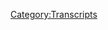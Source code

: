 {{DEFAULTSORT:
    #_TRANSCRIPT_0176:June 28, 2018
}}{{Transcript
    | title         = [[176: June 28, 2018]]
    | caption       = [https://knowledgefight.libsyn.com/knowledge-fight-june-28-2018 Listen to this episode on Libsyn]
    | episodeNumber = [[176: June 28, 2018|176]]
    | length        = 02:44:03
}}

{{MessageBox
    | header     = Warning: Bot Generated Content
    | text       = This transcript was automatically generated by transcription software and likely contains many mistakes and misattributions. Please check the audio for definitive quotes, attribution, and context.
    | image      = N3yvass4myg91.webp
    | imagewidth = 50px
    | id         = warning
}}

{{TranscriptBlock
    | name      = Unknown Speaker
    | timestamp = 00:00:00.000
    | text      = Andy and Kansas, you're on the air, thanks for holding.
}}

{{TranscriptBlock
    | name      = Unknown Speaker
    | timestamp = 00:00:04.160
    | text      = Hello Alex, I'm a first time caller, I'm a huge fan, I love your work.
}}

{{TranscriptBlock
    | name      = Unknown Speaker
    | timestamp = 00:00:07.459
    | text      = I love you.
}}

{{TranscriptBlock
    | name      = Unknown Speaker
    | timestamp = 00:00:07.960
    | text      = Hey everybody, welcome back to Knowledge Fight, I'm Dan.
}}

{{TranscriptBlock
    | name      = Unknown Speaker
    | timestamp = 00:00:09.960
    | text      = I'm Jordan.
}}

{{TranscriptBlock
    | name      = Unknown Speaker
    | timestamp = 00:00:10.460
    | text      = We're a couple dudes, I like to sit around, drink novelty beverages, and talk a little bit about Alex Jones.
}}

{{TranscriptBlock
    | name      = Unknown Speaker
    | timestamp = 00:00:14.859
    | text      = Indeed we are, Dan. Dan?
}}

{{TranscriptBlock
    | name      = Unknown Speaker
    | timestamp = 00:00:17.100
    | text      = Hello sir.
}}

{{TranscriptBlock
    | name      = Unknown Speaker
    | timestamp = 00:00:17.600
    | text      = Dan.
}}

{{TranscriptBlock
    | name      = Unknown Speaker
    | timestamp = 00:00:18.100
    | text      = How do you do?
}}

{{TranscriptBlock
    | name      = Unknown Speaker
    | timestamp = 00:00:18.800
    | text      = Uh, as a very polite person, which I know you to be.
}}

{{TranscriptBlock
    | name      = Unknown Speaker
    | timestamp = 00:00:22.300
    | text      = Mhm.
}}

{{TranscriptBlock
    | name      = Unknown Speaker
    | timestamp = 00:00:22.899
    | text      = Uh...
}}

{{TranscriptBlock
    | name      = Unknown Speaker
    | timestamp = 00:00:23.399
    | text      = Yes sir.
}}

{{TranscriptBlock
    | name      = Unknown Speaker
    | timestamp = 00:00:23.899
    | text      = If you were at a, uh, uh, let's just call it like a regular party.
}}

{{TranscriptBlock
    | name      = Unknown Speaker
    | timestamp = 00:00:28.100
    | text      = Like one of those, one of those parties, not like a dinner party, but one of those...
}}

{{TranscriptBlock
    | name      = Unknown Speaker
    | timestamp = 00:00:30.800
    | text      = Like a debutante ball?
}}

{{TranscriptBlock
    | name      = Unknown Speaker
    | timestamp = 00:00:31.800
    | text      = No, not like a debutante ball, because you, my friend, have already been displayed, and you are fantastic.
}}

{{TranscriptBlock
    | name      = Unknown Speaker
    | timestamp = 00:00:37.000
    | text      = Thank you very much.
}}

{{TranscriptBlock
    | name      = Unknown Speaker
    | timestamp = 00:00:37.700
    | text      = You know, now who's polite?
}}

{{TranscriptBlock
    | name      = Unknown Speaker
    | timestamp = 00:00:39.000
    | text      = Now who's polite?
}}

{{TranscriptBlock
    | name      = Unknown Speaker
    | timestamp = 00:00:39.799
    | text      = Uh, so you're talking about like maybe a gender reveal party?
}}

{{TranscriptBlock
    | name      = Unknown Speaker
    | timestamp = 00:00:45.200
    | text      = I, maybe a gender reveal party.
}}

{{TranscriptBlock
    | name      = Unknown Speaker
    | timestamp = 00:00:47.299
    | text      = I was thinking specifically, baby shower.
}}

{{TranscriptBlock
    | name      = Unknown Speaker
    | timestamp = 00:00:49.700
    | text      = Baby shower, alright.
}}

{{TranscriptBlock
    | name      = Unknown Speaker
    | timestamp = 00:00:50.700
    | text      = Now, you're at a baby shower.
}}

{{TranscriptBlock
    | name      = Unknown Speaker
    | timestamp = 00:00:52.700
    | text      = Alright.
}}

{{TranscriptBlock
    | name      = Unknown Speaker
    | timestamp = 00:00:53.200
    | text      = And the mother-to-be, uh, you don't know the gender yet.
}}

{{TranscriptBlock
    | name      = Unknown Speaker
    | timestamp = 00:00:57.500
    | text      = No.
}}

{{TranscriptBlock
    | name      = Unknown Speaker
    | timestamp = 00:00:58.000
    | text      = This part, the second party has not happened.
}}

{{TranscriptBlock
    | name      = Unknown Speaker
    | timestamp = 00:00:59.700
    | text      = Uh-uh.
}}

{{TranscriptBlock
    | name      = Unknown Speaker
    | timestamp = 00:01:00.799
    | text      = She asks you, what should my, uh, fetus, uh, eventually listen to?
}}

{{TranscriptBlock
    | name      = Unknown Speaker
    | timestamp = 00:01:07.500
    | text      = Right.
}}

{{TranscriptBlock
    | name      = Unknown Speaker
    | timestamp = 00:01:08.000
    | text      = And could you describe whether or not, or perhaps the relative knowledge of Alex Jones that these people might have?
}}

{{TranscriptBlock
    | name      = Unknown Speaker
    | timestamp = 00:01:14.700
    | text      = I would say that by the time this show will be appropriate to your coming baby, the world will be long over.
}}

{{TranscriptBlock
    | name      = Unknown Speaker
    | timestamp = 00:01:20.299
    | text      = And so, it is irrelevant.
}}

{{TranscriptBlock
    | name      = Unknown Speaker
    | timestamp = 00:01:22.299
    | text      = However, if your child is taken up by the aliens, much like, uh, the children at the end of that Nicolas Cage movie.
}}

{{TranscriptBlock
    | name      = Unknown Speaker
    | timestamp = 00:01:30.400
    | text      = What was that?
}}

{{TranscriptBlock
    | name      = Unknown Speaker
    | timestamp = 00:01:30.900
    | text      = What?
}}

{{TranscriptBlock
    | name      = Unknown Speaker
    | timestamp = 00:01:31.400
    | text      = What was it?
}}

{{TranscriptBlock
    | name      = Unknown Speaker
    | timestamp = 00:01:31.900
    | text      = What?
}}

{{TranscriptBlock
    | name      = Unknown Speaker
    | timestamp = 00:01:32.400
    | text      = Oh, no, that wasn't Nicolas Cage.
}}

{{TranscriptBlock
    | name      = Unknown Speaker
    | timestamp = 00:01:33.599
    | text      = It was, it should have been Nicolas Cage.
}}

{{TranscriptBlock
    | name      = Unknown Speaker
    | timestamp = 00:01:35.099
    | text      = What do you mean it should have been Nicolas Cage?
}}

{{TranscriptBlock
    | name      = Unknown Speaker
    | timestamp = 00:01:36.900
    | text      = It was the John Cusack movie 2012.
}}

{{TranscriptBlock
    | name      = Unknown Speaker
    | timestamp = 00:01:38.900
    | text      = Oh, yeah, yeah, yeah, yeah, yeah.
}}

{{TranscriptBlock
    | name      = Unknown Speaker
    | timestamp = 00:01:40.700
    | text      = That should have been a Nicolas Cage movie.
}}

{{TranscriptBlock
    | name      = Unknown Speaker
    | timestamp = 00:01:41.799
    | text      = That should have been a Nicolas Cage movie.
}}

{{TranscriptBlock
    | name      = Unknown Speaker
    | timestamp = 00:01:43.200
    | text      = And it ends with the two children being taken up by the aliens, uh, to-
}}

{{TranscriptBlock
    | name      = Unknown Speaker
    | timestamp = 00:01:46.599
    | text      = Is that how that movie ended?
}}

{{TranscriptBlock
    | name      = Unknown Speaker
    | timestamp = 00:01:48.000
    | text      = To repopulate the new planet.
}}

{{TranscriptBlock
    | name      = Unknown Speaker
    | timestamp = 00:01:50.000
    | text      = Yeah, that's how it ends.
}}

{{TranscriptBlock
    | name      = Unknown Speaker
    | timestamp = 00:01:51.000
    | text      = Spoiler alert.
}}

{{TranscriptBlock
    | name      = Unknown Speaker
    | timestamp = 00:01:51.500
    | text      = Spoiler alert for 2012.
}}

{{TranscriptBlock
    | name      = Unknown Speaker
    | timestamp = 00:01:53.000
    | text      = I thought that the world was ending.
}}

{{TranscriptBlock
    | name      = Unknown Speaker
    | timestamp = 00:01:56.000
    | text      = It is.
}}

{{TranscriptBlock
    | name      = Unknown Speaker
    | timestamp = 00:01:56.500
    | text      = And that's why they needed to see the deployment.
}}

{{TranscriptBlock
    | name      = Unknown Speaker
    | timestamp = 00:01:58.000
    | text      = So, wait, then there are aliens?
}}

{{TranscriptBlock
    | name      = Unknown Speaker
    | timestamp = 00:01:59.000
    | text      = Yeah, the aliens come down at the end.
}}

{{TranscriptBlock
    | name      = Unknown Speaker
    | timestamp = 00:02:01.000
    | text      = Just at the end, there's just a random out of the blue alien.
}}

{{TranscriptBlock
    | name      = Unknown Speaker
    | timestamp = 00:02:04.000
    | text      = Let me be clear.
}}

{{TranscriptBlock
    | name      = Unknown Speaker
    | timestamp = 00:02:05.000
    | text      = Yes.
}}

{{TranscriptBlock
    | name      = Unknown Speaker
    | timestamp = 00:02:05.500
    | text      = I might be conflating two movies.
}}

{{TranscriptBlock
    | name      = Unknown Speaker
    | timestamp = 00:02:07.000
    | text      = My point is-
}}

{{TranscriptBlock
    | name      = Unknown Speaker
    | timestamp = 00:02:09.500
    | text      = Isn't this a C.S. Lewis novel?
}}

{{TranscriptBlock
    | name      = Unknown Speaker
    | timestamp = 00:02:12.000
    | text      = Never mind.
}}

{{TranscriptBlock
    | name      = Unknown Speaker
    | timestamp = 00:02:12.500
    | text      = Certainly not.
}}

{{TranscriptBlock
    | name      = Unknown Speaker
    | timestamp = 00:02:13.000
    | text      = Um, my point is, if your child is one of those children, then maybe there will be archives that the aliens, uh, have aboard the ship.
}}

{{TranscriptBlock
    | name      = Unknown Speaker
    | timestamp = 00:02:20.500
    | text      = And they can listen back to what was happening in the culture back in 2018.
}}

{{TranscriptBlock
    | name      = Unknown Speaker
    | timestamp = 00:02:24.000
    | text      = Right.
}}

{{TranscriptBlock
    | name      = Unknown Speaker
    | timestamp = 00:02:24.500
    | text      = And they can find this podcast where I know a lot about Alex Jones.
}}

{{TranscriptBlock
    | name      = Unknown Speaker
    | timestamp = 00:02:27.000
    | text      = But little-
}}

{{TranscriptBlock
    | name      = Unknown Speaker
    | timestamp = 00:02:28.000
    | text      = I don't know anything about Alex Jones.
}}

{{TranscriptBlock
    | name      = Unknown Speaker
    | timestamp = 00:02:29.500
    | text      = Little about movies.
}}

{{TranscriptBlock
    | name      = Unknown Speaker
    | timestamp = 00:02:30.500
    | text      = That is a torturous, uh, way to listen to this show.
}}

{{TranscriptBlock
    | name      = Unknown Speaker
    | timestamp = 00:02:37.000
    | text      = So, uh, Jordan-
}}

{{TranscriptBlock
    | name      = Unknown Speaker
    | timestamp = 00:02:38.000
    | text      = Although, now I kind of feel like, thanks aliens.
}}

{{TranscriptBlock
    | name      = Unknown Speaker
    | timestamp = 00:02:41.000
    | text      = Yeah.
}}

{{TranscriptBlock
    | name      = Unknown Speaker
    | timestamp = 00:02:41.500
    | text      = I'm glad that we made the cut.
}}

{{TranscriptBlock
    | name      = Unknown Speaker
    | timestamp = 00:02:43.000
    | text      = I'd like to thank the aliens, but also I'd like to thank a couple of our new donors.
}}

{{TranscriptBlock
    | name      = Unknown Speaker
    | timestamp = 00:02:48.000
    | text      = It's been a while since we've recorded. This is a delight.
}}

{{TranscriptBlock
    | name      = Unknown Speaker
    | timestamp = 00:02:50.500
    | text      = Yeah, it's great.
}}

{{TranscriptBlock
    | name      = Unknown Speaker
    | timestamp = 00:02:51.500
    | text      = And I'm on an empty stomach, so-
}}

{{TranscriptBlock
    | name      = Unknown Speaker
    | timestamp = 00:02:53.500
    | text      = So, let's ride this out.
}}

{{TranscriptBlock
    | name      = Unknown Speaker
    | timestamp = 00:02:55.000
    | text      = Maybe it turns out I should always broadcast on an empty stomach.
}}

{{TranscriptBlock
    | name      = Unknown Speaker
    | timestamp = 00:02:58.000
    | text      = Entirely possible.
}}

{{TranscriptBlock
    | name      = Unknown Speaker
    | timestamp = 00:02:59.000
    | text      = Uh, so, I'd like to give a, uh, uh, shout-out and a thank you to-
}}

{{TranscriptBlock
    | name      = Unknown Speaker
    | timestamp = 00:03:04.000
    | text      = Uh-oh.
}}

{{TranscriptBlock
    | name      = Unknown Speaker
    | timestamp = 00:03:04.500
    | text      = Looks like in my soundbo-
}}

{{TranscriptBlock
    | name      = Unknown Speaker
    | timestamp = 00:03:06.500
    | text      = Oh, wait, there it is. Never mind.
}}

{{TranscriptBlock
    | name      = Unknown Speaker
    | timestamp = 00:03:07.500
    | text      = I thought I had lost our policy wonk soundbites.
}}

{{TranscriptBlock
    | name      = Unknown Speaker
    | timestamp = 00:03:10.000
    | text      = Oh, no!
}}

{{TranscriptBlock
    | name      = Unknown Speaker
    | timestamp = 00:03:10.500
    | text      = I have not.
}}

{{TranscriptBlock
    | name      = Unknown Speaker
    | timestamp = 00:03:11.000
    | text      = Okay, good.
}}

{{TranscriptBlock
    | name      = Unknown Speaker
    | timestamp = 00:03:11.500
    | text      = And so, I'd like to give a shout-out to a couple new donors.
}}

{{TranscriptBlock
    | name      = Unknown Speaker
    | timestamp = 00:03:13.500
    | text      = First of all, I'd like to say thank you so much for joining up with the team, Destin.
}}

{{TranscriptBlock
    | name      = Unknown Speaker
    | timestamp = 00:03:17.500
    | text      = I'm a policy wonk.
}}

{{TranscriptBlock
    | name      = Unknown Speaker
    | timestamp = 00:03:19.000
    | text      = We appreciate it so much.
}}

{{TranscriptBlock
    | name      = Unknown Speaker
    | timestamp = 00:03:20.000
    | text      = Yes, thank you very much for joining!
}}

{{TranscriptBlock
    | name      = Unknown Speaker
    | timestamp = 00:03:22.000
    | text      = Uh, we, uh, appreciate it. Also, I'd like to say, uh, thank you very much to someone who came in at a little bit of a higher level of donation.
}}

{{TranscriptBlock
    | name      = Unknown Speaker
    | timestamp = 00:03:28.500
    | text      = Okay.
}}

{{TranscriptBlock
    | name      = Unknown Speaker
    | timestamp = 00:03:29.000
    | text      = I'd like to say thank you very much to, uh, Michael. You are officially a globalist.
}}

{{TranscriptBlock
    | name      = Unknown Speaker
    | timestamp = 00:03:33.500
    | text      = I'm a policy wonk.
}}

{{TranscriptBlock
    | name      = Unknown Speaker
    | timestamp = 00:03:35.000
    | text      = Four stars. Go home to your mother and tell her you're brilliant.
}}

{{TranscriptBlock
    | name      = Unknown Speaker
    | timestamp = 00:03:38.000
    | text      = Someone, someone, sodomite sent me a bucket of poop.
}}

{{TranscriptBlock
    | name      = Unknown Speaker
    | timestamp = 00:03:40.500
    | text      = Daddy shark!
}}

{{TranscriptBlock
    | name      = Unknown Speaker
    | timestamp = 00:03:41.500
    | text      = Bah, bah, bah, bah, bah.
}}

{{TranscriptBlock
    | name      = Unknown Speaker
    | timestamp = 00:03:43.000
    | text      = Thank you so much, Michael.
}}

{{TranscriptBlock
    | name      = Unknown Speaker
    | timestamp = 00:03:44.500
    | text      = Thank you very much, Michael.
}}

{{TranscriptBlock
    | name      = Unknown Speaker
    | timestamp = 00:03:46.000
    | text      = If you'd like to become a policy wonk yourself, you can go to our website, KnowledgeFight.com, and click the Sport the Show button.
}}

{{TranscriptBlock
    | name      = Unknown Speaker
    | timestamp = 00:03:51.500
    | text      = We would appreciate it. It means a lot, and we're getting really dangerously close to the point where, um, I can live freely.
}}

{{TranscriptBlock
    | name      = Unknown Speaker
    | timestamp = 00:03:59.000
    | text      = Yes! Yes!
}}

{{TranscriptBlock
    | name      = Unknown Speaker
    | timestamp = 00:04:00.000
    | text      = Um, and that's nice. It's really appreciated.
}}

{{TranscriptBlock
    | name      = Unknown Speaker
    | timestamp = 00:04:01.500
    | text      = Yeah.
}}

{{TranscriptBlock
    | name      = Unknown Speaker
    | timestamp = 00:04:02.000
    | text      = I support it.
}}

{{TranscriptBlock
    | name      = Unknown Speaker
    | timestamp = 00:04:02.500
    | text      = I've got a lot of, I've got a lot of big work, uh, in the oven, let's say.
}}

{{TranscriptBlock
    | name      = Unknown Speaker
    | timestamp = 00:04:07.500
    | text      = A lot of cooking in the oven of things that everyone is going to really enjoy, but it's very work intensive and it may take a while.
}}

{{TranscriptBlock
    | name      = Unknown Speaker
    | timestamp = 00:04:13.500
    | text      = Um, and so when this info baby is born, um.
}}

{{TranscriptBlock
    | name      = Unknown Speaker
    | timestamp = 00:04:17.500
    | text      = Boy, I don't like any of the words that you just used.
}}

{{TranscriptBlock
    | name      = Unknown Speaker
    | timestamp = 00:04:20.000
    | text      = I'm very hungry.
}}

{{TranscriptBlock
    | name      = Unknown Speaker
    | timestamp = 00:04:21.500
    | text      = I'm cooking in the oven.
}}

{{TranscriptBlock
    | name      = Unknown Speaker
    | timestamp = 00:04:23.500
    | text      = Right.
}}

{{TranscriptBlock
    | name      = Unknown Speaker
    | timestamp = 00:04:24.000
    | text      = And there's an info baby coming out.
}}

{{TranscriptBlock
    | name      = Unknown Speaker
    | timestamp = 00:04:26.000
    | text      = I don't know.
}}

{{TranscriptBlock
    | name      = Unknown Speaker
    | timestamp = 00:04:26.500
    | text      = Uh-uh, uh-uh. I'm out.
}}

{{TranscriptBlock
    | name      = Unknown Speaker
    | timestamp = 00:04:28.000
    | text      = Mixing metaphors across the board.
}}

{{TranscriptBlock
    | name      = Unknown Speaker
    | timestamp = 00:04:29.500
    | text      = Um, but I appreciate it.
}}

{{TranscriptBlock
    | name      = Unknown Speaker
    | timestamp = 00:04:31.500
    | text      = Well, this is a baby shower.
}}

{{TranscriptBlock
    | name      = Unknown Speaker
    | timestamp = 00:04:32.500
    | text      = Absolutely. Mazel tov.
}}

{{TranscriptBlock
    | name      = Unknown Speaker
    | timestamp = 00:04:34.500
    | text      = Um, so, we have a Facebook group, Jordan.
}}

{{TranscriptBlock
    | name      = Unknown Speaker
    | timestamp = 00:04:38.000
    | text      = It's called Go Home and Tell Your Mother You're Brilliant.
}}

{{TranscriptBlock
    | name      = Unknown Speaker
    | timestamp = 00:04:40.000
    | text      = It is.
}}

{{TranscriptBlock
    | name      = Unknown Speaker
    | timestamp = 00:04:41.000
    | text      = A lot of folks get together and sometimes bicker a little bit in a fun way.
}}

{{TranscriptBlock
    | name      = Unknown Speaker
    | timestamp = 00:04:46.000
    | text      = Sometimes post Daddy Shark memes.
}}

{{TranscriptBlock
    | name      = Unknown Speaker
    | timestamp = 00:04:48.500
    | text      = Never a bad idea.
}}

{{TranscriptBlock
    | name      = Unknown Speaker
    | timestamp = 00:04:49.500
    | text      = It's a delightful time.
}}

{{TranscriptBlock
    | name      = Unknown Speaker
    | timestamp = 00:04:51.000
    | text      = But, in the group I was noticing a little bit of a trend, and that is that a couple people had commented that we have not talked about the present day in a long time.
}}

{{TranscriptBlock
    | name      = Unknown Speaker
    | timestamp = 00:04:59.500
    | text      = We have not talked about the present day in a long time.
}}

{{TranscriptBlock
    | name      = Unknown Speaker
    | timestamp = 00:05:01.500
    | text      = We've talked a lot about 2009 because I'm doing a bit of work on digging into the beginning of the Tea Party, of course.
}}

{{TranscriptBlock
    | name      = Unknown Speaker
    | timestamp = 00:05:08.500
    | text      = Um, and then we introduced Jim Bakker into our fold.
}}

{{TranscriptBlock
    | name      = Unknown Speaker
    | timestamp = 00:05:11.500
    | text      = That fucking guy.
}}

{{TranscriptBlock
    | name      = Unknown Speaker
    | timestamp = 00:05:12.500
    | text      = Uh, rave reviews on the Jim Bakker episode. People seem to love us including him, so we'll revisit that in the future.
}}

{{TranscriptBlock
    | name      = Unknown Speaker
    | timestamp = 00:05:18.500
    | text      = Oh, us including him in our show.
}}

{{TranscriptBlock
    | name      = Unknown Speaker
    | timestamp = 00:05:20.500
    | text      = Yes.
}}

{{TranscriptBlock
    | name      = Unknown Speaker
    | timestamp = 00:05:21.000
    | text      = Not us including him.
}}

{{TranscriptBlock
    | name      = Unknown Speaker
    | timestamp = 00:05:22.500
    | text      = Yes, yes.
}}

{{TranscriptBlock
    | name      = Unknown Speaker
    | timestamp = 00:05:23.500
    | text      = People love us including him.
}}

{{TranscriptBlock
    | name      = Unknown Speaker
    | timestamp = 00:05:25.500
    | text      = People like that we are talking about him.
}}

{{TranscriptBlock
    | name      = Unknown Speaker
    | timestamp = 00:05:27.500
    | text      = Yes, gotcha.
}}

{{TranscriptBlock
    | name      = Unknown Speaker
    | timestamp = 00:05:28.500
    | text      = And I found an amazing episode that'll be coming soon of him.
}}

{{TranscriptBlock
    | name      = Unknown Speaker
    | timestamp = 00:05:31.500
    | text      = Ooh.
}}

{{TranscriptBlock
    | name      = Unknown Speaker
    | timestamp = 00:05:32.500
    | text      = It's utter lunacy.
}}

{{TranscriptBlock
    | name      = Unknown Speaker
    | timestamp = 00:05:33.500
    | text      = Okay.
}}

{{TranscriptBlock
    | name      = Unknown Speaker
    | timestamp = 00:05:34.500
    | text      = But, uh, you know.
}}

{{TranscriptBlock
    | name      = Unknown Speaker
    | timestamp = 00:05:35.500
    | text      = Does it take place entirely at the general store?
}}

{{TranscriptBlock
    | name      = Unknown Speaker
    | timestamp = 00:05:37.500
    | text      = I wish. I wish it did.
}}

{{TranscriptBlock
    | name      = Unknown Speaker
    | timestamp = 00:05:38.500
    | text      = There is a general store commercial, though.
}}

{{TranscriptBlock
    | name      = Unknown Speaker
    | timestamp = 00:05:39.500
    | text      = Lot of action.
}}

{{TranscriptBlock
    | name      = Unknown Speaker
    | timestamp = 00:05:41.500
    | text      = Lot of action at that general store.
}}

{{TranscriptBlock
    | name      = Unknown Speaker
    | timestamp = 00:05:43.500
    | text      = Lot of action at that general store.
}}

{{TranscriptBlock
    | name      = Unknown Speaker
    | timestamp = 00:05:44.500
    | text      = So, um, I admit and I accept the criticism that we've been derelict in our duty somewhat of covering the present day Alex Jones.
}}

{{TranscriptBlock
    | name      = Unknown Speaker
    | timestamp = 00:05:52.500
    | text      = And that's true and some of it is escapism on our part, but I contend also that most of the stuff he's saying is stupid and, uh, distractionary.
}}

{{TranscriptBlock
    | name      = Unknown Speaker
    | timestamp = 00:06:00.500
    | text      = It doesn't mean anything. He's just yelling into the ether.
}}

{{TranscriptBlock
    | name      = Unknown Speaker
    | timestamp = 00:06:03.500
    | text      = Um, and, uh, I don't want to cover it. It's not that it bums me out. I just think if I watch it, it makes for a boring show.
}}

{{TranscriptBlock
    | name      = Unknown Speaker
    | timestamp = 00:06:09.500
    | text      = Right.
}}

{{TranscriptBlock
    | name      = Unknown Speaker
    | timestamp = 00:06:10.500
    | text      = Like, you and I, I'm not saying that we're better than anybody else, but I think that our skills and what we can bring to the table is not best used in terms of, like, just doing an entire episode about him screaming about something.
}}

{{TranscriptBlock
    | name      = Unknown Speaker
    | timestamp = 00:06:22.500
    | text      = Right.
}}

{{TranscriptBlock
    | name      = Unknown Speaker
    | timestamp = 00:06:23.500
    | text      = We have done a couple of those in the past when they have come up and, lord knows, they're fairly fun, but-
}}

{{TranscriptBlock
    | name      = Unknown Speaker
    | timestamp = 00:06:27.500
    | text      = They can be.
}}

{{TranscriptBlock
    | name      = Unknown Speaker
    | timestamp = 00:06:28.500
    | text      = Ultimately, it's so much candy. You know, there's no nutritional value to it and we're just, uh, what's going on?
}}

{{TranscriptBlock
    | name      = Unknown Speaker
    | timestamp = 00:06:35.500
    | text      = I'm just, I'm just, you're-
}}

{{TranscriptBlock
    | name      = Unknown Speaker
    | timestamp = 00:06:36.500
    | text      = You're staring at me.
}}

{{TranscriptBlock
    | name      = Unknown Speaker
    | timestamp = 00:06:37.500
    | text      = You're, you're giving people health advice while at the same time you're bringing out info babies, you're cooking in the oven, Dan.
}}

{{TranscriptBlock
    | name      = Unknown Speaker
    | timestamp = 00:06:43.500
    | text      = Right.
}}

{{TranscriptBlock
    | name      = Unknown Speaker
    | timestamp = 00:06:44.500
    | text      = You're trying to locale us. What's going on here?
}}

{{TranscriptBlock
    | name      = Unknown Speaker
    | timestamp = 00:06:46.500
    | text      = I don't know. I don't know. So, uh, just to, just to cover a couple things that we're not really going to be talking about, um, and I'm sure, I'm sure you want to talk about this a little bit.
}}

{{TranscriptBlock
    | name      = Unknown Speaker
    | timestamp = 00:06:55.500
    | text      = Do I?
}}

{{TranscriptBlock
    | name      = Unknown Speaker
    | timestamp = 00:06:56.500
    | text      = The, uh, New York 14 race. Uh, the, uh-
}}

{{TranscriptBlock
    | name      = Unknown Speaker
    | timestamp = 00:06:59.500
    | text      = Oh, Alexandria, uh, yeah, yeah, yeah, yeah, yeah.
}}

{{TranscriptBlock
    | name      = Unknown Speaker
    | timestamp = 00:07:02.500
    | text      = Do you have any thoughts about that?
}}

{{TranscriptBlock
    | name      = Unknown Speaker
    | timestamp = 00:07:03.500
    | text      = Uh, awesome.
}}

{{TranscriptBlock
    | name      = Unknown Speaker
    | timestamp = 00:07:05.500
    | text      = I, I was like-
}}

{{TranscriptBlock
    | name      = Unknown Speaker
    | timestamp = 00:07:07.500
    | text      = I expected more.
}}

{{TranscriptBlock
    | name      = Unknown Speaker
    | timestamp = 00:07:08.500
    | text      = I, what do you mean? What do you want from me? I hope she would win. Uh, she's amazing. She is doing everything right. She's got all the right positions.
}}

{{TranscriptBlock
    | name      = Unknown Speaker
    | timestamp = 00:07:17.500
    | text      = And, uh, the only, uh, the only observation you can take away from her, uh, brilliant and inspiring campaign is that, uh, Nancy Pelosi should fucking go.
}}

{{TranscriptBlock
    | name      = Unknown Speaker
    | timestamp = 00:07:29.500
    | text      = She should be shook.
}}

{{TranscriptBlock
    | name      = Unknown Speaker
    | timestamp = 00:07:30.500
    | text      = She should be gone. She should just quit. Like the moment she won that race, Nancy Pelosi should have been like, oh, I'm old. I forgot that I am 8 million years older than Alexandria. Okay.
}}

{{TranscriptBlock
    | name      = Unknown Speaker
    | timestamp = 00:07:41.500
    | text      = Now, now, I mean, not to take anything away from her because it's an amazing win and I hope it's, uh, a harbinger of things to come.
}}

{{TranscriptBlock
    | name      = Unknown Speaker
    | timestamp = 00:07:47.500
    | text      = But, um, you know, it is a super liberal district and, and all that. So there's reasons why a lot of people could underplay things and, and have a pretty decent, uh, argument to make.
}}

{{TranscriptBlock
    | name      = Unknown Speaker
    | timestamp = 00:07:58.500
    | text      = But I don't want to talk about anything to do with that. Alex Jones's approach to it has been, um, that this, uh, primary campaign-
}}

{{TranscriptBlock
    | name      = Unknown Speaker
    | timestamp = 00:08:05.500
    | text      = Coming encroachment of communism.
}}

{{TranscriptBlock
    | name      = Unknown Speaker
    | timestamp = 00:08:08.500
    | text      = Absolutely.
}}

{{TranscriptBlock
    | name      = Unknown Speaker
    | timestamp = 00:08:09.500
    | text      = Which is what the Russians don't want anymore because of God or whatever.
}}

{{TranscriptBlock
    | name      = Unknown Speaker
    | timestamp = 00:08:14.500
    | text      = Well, no, the Russians don't really come into play as much. Um, but he, he's posted a number of videos about how this is like going to bring about civil war, uh, and that it's-
}}

{{TranscriptBlock
    | name      = Unknown Speaker
    | timestamp = 00:08:24.500
    | text      = Fine. I'm cool with that.
}}

{{TranscriptBlock
    | name      = Unknown Speaker
    | timestamp = 00:08:25.500
    | text      = Though she is a democratic socialist, uh, he is saying, he's putting out these videos, and a lot of people, I believe, in our group misunderstand this, uh, fundamental piece of Alex's cosmology, so I feel like it might be a good opportunity to explain it.
}}

{{TranscriptBlock
    | name      = Unknown Speaker
    | timestamp = 00:08:39.500
    | text      = Um, he's arguing that this is communism, uh, run amok, uh, though this is democratic socialism.
}}

{{TranscriptBlock
    | name      = Unknown Speaker
    | timestamp = 00:08:44.500
    | text      = Of course.
}}

{{TranscriptBlock
    | name      = Unknown Speaker
    | timestamp = 00:08:45.500
    | text      = And the reason for that dates back to his beliefs that come from none dare call it conspiracy, the John Birch Society folk, uh-
}}

{{TranscriptBlock
    | name      = Unknown Speaker
    | timestamp = 00:08:51.500
    | text      = Socialism leads to communism.
}}

{{TranscriptBlock
    | name      = Unknown Speaker
    | timestamp = 00:08:53.500
    | text      = Exactly.
}}

{{TranscriptBlock
    | name      = Unknown Speaker
    | timestamp = 00:08:54.500
    | text      = Socialism is the-
}}

{{TranscriptBlock
    | name      = Unknown Speaker
    | timestamp = 00:08:55.500
    | text      = That makes perfect sense.
}}

{{TranscriptBlock
    | name      = Unknown Speaker
    | timestamp = 00:08:56.500
    | text      = Soft sell for the people, uh, to lead into communism because you're like, all this free stuff you're going to get with socialism.
}}

{{TranscriptBlock
    | name      = Unknown Speaker
    | timestamp = 00:09:01.500
    | text      = Right.
}}

{{TranscriptBlock
    | name      = Unknown Speaker
    | timestamp = 00:09:02.500
    | text      = Um, and then, uh, before you know it, it's communism, which is really totalitarianism in disguise.
}}

{{TranscriptBlock
    | name      = Unknown Speaker
    | timestamp = 00:09:07.500
    | text      = Yeah.
}}

{{TranscriptBlock
    | name      = Unknown Speaker
    | timestamp = 00:09:08.500
    | text      = Um, and it's all run by corporate interests.
}}

{{TranscriptBlock
    | name      = Unknown Speaker
    | timestamp = 00:09:10.500
    | text      = Which is a classic argument I think they brought about, uh, especially in the 30s, like immediately following the stock market crash, they were like, we hate the Russians, they're communist.
}}

{{TranscriptBlock
    | name      = Unknown Speaker
    | timestamp = 00:09:20.500
    | text      = Mm-hmm.
}}

{{TranscriptBlock
    | name      = Unknown Speaker
    | timestamp = 00:09:21.500
    | text      = We realize that everybody is on board with socialism and railroad barons are still a thing, so we can't be having that.
}}

{{TranscriptBlock
    | name      = Unknown Speaker
    | timestamp = 00:09:28.500
    | text      = Right.
}}

{{TranscriptBlock
    | name      = Unknown Speaker
    | timestamp = 00:09:29.500
    | text      = So how do we make it so that all this works out?
}}

{{TranscriptBlock
    | name      = Unknown Speaker
    | timestamp = 00:09:31.500
    | text      = Well, socialism, it's got an ism at the end of that, sounds like communism, done.
}}

{{TranscriptBlock
    | name      = Unknown Speaker
    | timestamp = 00:09:36.500
    | text      = Yeah.
}}

{{TranscriptBlock
    | name      = Unknown Speaker
    | timestamp = 00:09:37.500
    | text      = One to one, call it a game.
}}

{{TranscriptBlock
    | name      = Unknown Speaker
    | timestamp = 00:09:38.500
    | text      = Mm-hmm.
}}

{{TranscriptBlock
    | name      = Unknown Speaker
    | timestamp = 00:09:39.500
    | text      = We're out of here.
}}

{{TranscriptBlock
    | name      = Unknown Speaker
    | timestamp = 00:09:40.500
    | text      = If you, if you look at where a lot of these beliefs come from, uh, most of it comes from, uh, rampant, uh, anti-communist fear propaganda.
}}

{{TranscriptBlock
    | name      = Unknown Speaker
    | timestamp = 00:09:47.500
    | text      = Yep.
}}

{{TranscriptBlock
    | name      = Unknown Speaker
    | timestamp = 00:09:48.500
    | text      = That was around, uh, years and years ago.
}}

{{TranscriptBlock
    | name      = Unknown Speaker
    | timestamp = 00:09:50.500
    | text      = And then, uh, and to this day, uh, and then also just from flimsy, ahistorical, uh, things like none dare call it conspiracy.
}}

{{TranscriptBlock
    | name      = Unknown Speaker
    | timestamp = 00:09:58.500
    | text      = Yeah.
}}

{{TranscriptBlock
    | name      = Unknown Speaker
    | timestamp = 00:09:59.500
    | text      = Um, and, and I, I promise I'll do a much better job of, uh, explaining all of what's wrong with none dare call it conspiracy in the near future, uh, but if we were to do it right now, we'd be here for six hours.
}}

{{TranscriptBlock
    | name      = Unknown Speaker
    | timestamp = 00:10:11.500
    | text      = Right.
}}

{{TranscriptBlock
    | name      = Unknown Speaker
    | timestamp = 00:10:12.500
    | text      = So we're not going to do that, uh, that all is coming.
}}

{{TranscriptBlock
    | name      = Unknown Speaker
    | timestamp = 00:10:14.500
    | text      = And it's just important to note that most anti-socialism propaganda comes from the people who are threatened most by it, the rich people.
}}

{{TranscriptBlock
    | name      = Unknown Speaker
    | timestamp = 00:10:23.500
    | text      = There you go.
}}

{{TranscriptBlock
    | name      = Unknown Speaker
    | timestamp = 00:10:24.500
    | text      = Absolutely.
}}

{{TranscriptBlock
    | name      = Unknown Speaker
    | timestamp = 00:10:25.500
    | text      = The, uh, the people who are best served by these narratives are the people who, um, want to retain corporatism.
}}

{{TranscriptBlock
    | name      = Unknown Speaker
    | timestamp = 00:10:31.500
    | text      = Who would have guessed?
}}

{{TranscriptBlock
    | name      = Unknown Speaker
    | timestamp = 00:10:32.500
    | text      = And capital, uh, oppression and exploitation.
}}

{{TranscriptBlock
    | name      = Unknown Speaker
    | timestamp = 00:10:34.500
    | text      = Hey, it's good that the Koch brothers control the system.
}}

{{TranscriptBlock
    | name      = Unknown Speaker
    | timestamp = 00:10:37.500
    | text      = Um, so my, my biggest point that I wanted to make with that is that people who are saying that like, Hey, isn't it stupid? He's just calling this communism.
}}

{{TranscriptBlock
    | name      = Unknown Speaker
    | timestamp = 00:10:45.500
    | text      = Yes, it is stupid, but there's a reason for it.
}}

{{TranscriptBlock
    | name      = Unknown Speaker
    | timestamp = 00:10:47.500
    | text      = And it comes back to that piece of his worldview.
}}

{{TranscriptBlock
    | name      = Unknown Speaker
    | timestamp = 00:10:49.500
    | text      = And I don't really predict, I watched the video and I don't particularly want to go over that.
}}

{{TranscriptBlock
    | name      = Unknown Speaker
    | timestamp = 00:10:53.500
    | text      = So we're not talking about that today.
}}

{{TranscriptBlock
    | name      = Unknown Speaker
    | timestamp = 00:10:55.500
    | text      = And not because I don't.
}}

{{TranscriptBlock
    | name      = Unknown Speaker
    | timestamp = 00:10:56.500
    | text      = Oh, he did a special report.
}}

{{TranscriptBlock
    | name      = Unknown Speaker
    | timestamp = 00:10:57.500
    | text      = Yeah, he did.
}}

{{TranscriptBlock
    | name      = Unknown Speaker
    | timestamp = 00:10:58.500
    | text      = Well, I think it was just like a half hour of his show that he released as a, uh, like a bonus.
}}

{{TranscriptBlock
    | name      = Unknown Speaker
    | timestamp = 00:11:02.500
    | text      = Standalone.
}}

{{TranscriptBlock
    | name      = Unknown Speaker
    | timestamp = 00:11:03.500
    | text      = Uh, uh, emergency report, um, I just don't find it all that interesting.
}}

{{TranscriptBlock
    | name      = Unknown Speaker
    | timestamp = 00:11:09.500
    | text      = And I don't, I don't know.
}}

{{TranscriptBlock
    | name      = Unknown Speaker
    | timestamp = 00:11:11.500
    | text      = I mean, it's just fear.
}}

{{TranscriptBlock
    | name      = Unknown Speaker
    | timestamp = 00:11:12.500
    | text      = It's just fear being repackaged, which I guess is our entire show.
}}

{{TranscriptBlock
    | name      = Unknown Speaker
    | timestamp = 00:11:15.500
    | text      = Fair.
}}

{{TranscriptBlock
    | name      = Unknown Speaker
    | timestamp = 00:11:16.500
    | text      = But, um, uh, he put out a special report on Saturday, um, which is yesterday as we're recording this on Sunday, uh, where he said that, uh, the globalists have announced that this 4th of July is the last 4th of July.
}}

{{TranscriptBlock
    | name      = Unknown Speaker
    | timestamp = 00:11:28.500
    | text      = Okay, now I'm in.
}}

{{TranscriptBlock
    | name      = Unknown Speaker
    | timestamp = 00:11:29.500
    | text      = Yeah.
}}

{{TranscriptBlock
    | name      = Unknown Speaker
    | timestamp = 00:11:30.500
    | text      = Why?
}}

{{TranscriptBlock
    | name      = Unknown Speaker
    | timestamp = 00:11:31.500
    | text      = I don't know.
}}

{{TranscriptBlock
    | name      = Unknown Speaker
    | timestamp = 00:11:32.500
    | text      = He just wants to sell stuff.
}}

{{TranscriptBlock
    | name      = Unknown Speaker
    | timestamp = 00:11:34.500
    | text      = Independence Day?
}}

{{TranscriptBlock
    | name      = Unknown Speaker
    | timestamp = 00:11:35.500
    | text      = Yeah.
}}

{{TranscriptBlock
    | name      = Unknown Speaker
    | timestamp = 00:11:36.500
    | text      = There's an Independence Day sale.
}}

{{TranscriptBlock
    | name      = Unknown Speaker
    | timestamp = 00:11:37.500
    | text      = Where is, where is, where is Bill Pullman when you need him?
}}

{{TranscriptBlock
    | name      = Unknown Speaker
    | timestamp = 00:11:41.500
    | text      = See, he put out an 11 minute video and I really thought it was going to be his Bill Pullman speech.
}}

{{TranscriptBlock
    | name      = Unknown Speaker
    | timestamp = 00:11:45.500
    | text      = Right.
}}

{{TranscriptBlock
    | name      = Unknown Speaker
    | timestamp = 00:11:46.500
    | text      = It has to be the Bill Pullman speech.
}}

{{TranscriptBlock
    | name      = Unknown Speaker
    | timestamp = 00:11:48.500
    | text      = Low Energy Alex came into the studio to do this special report.
}}

{{TranscriptBlock
    | name      = Unknown Speaker
    | timestamp = 00:11:51.500
    | text      = Disappointing.
}}

{{TranscriptBlock
    | name      = Unknown Speaker
    | timestamp = 00:11:52.500
    | text      = And he's just like, this will be, uh, the beginning of 1776 2.0.
}}

{{TranscriptBlock
    | name      = Unknown Speaker
    | timestamp = 00:11:57.500
    | text      = I thought it began like two years ago.
}}

{{TranscriptBlock
    | name      = Unknown Speaker
    | timestamp = 00:11:59.500
    | text      = Yeah, didn't that happen way back when?
}}

{{TranscriptBlock
    | name      = Unknown Speaker
    | timestamp = 00:12:01.500
    | text      = He was redoing all this stuff and be like, we're under attack.
}}

{{TranscriptBlock
    | name      = Unknown Speaker
    | timestamp = 00:12:04.500
    | text      = And then he put out, he put out a, uh, uh, ad on his website.
}}

{{TranscriptBlock
    | name      = Unknown Speaker
    | timestamp = 00:12:07.500
    | text      = That's just, I want you to get 50% off.
}}

{{TranscriptBlock
    | name      = Unknown Speaker
    | timestamp = 00:12:14.500
    | text      = So I was just like, alright.
}}

{{TranscriptBlock
    | name      = Unknown Speaker
    | timestamp = 00:12:15.500
    | text      = These prices I hope aren't too low.
}}

{{TranscriptBlock
    | name      = Unknown Speaker
    | timestamp = 00:12:18.500
    | text      = Yeah.
}}

{{TranscriptBlock
    | name      = Unknown Speaker
    | timestamp = 00:12:21.500
    | text      = July 3rd, a day that will live in infamy when I cut prices too far.
}}

{{TranscriptBlock
    | name      = Unknown Speaker
    | timestamp = 00:12:27.500
    | text      = I don't know.
}}

{{TranscriptBlock
    | name      = Unknown Speaker
    | timestamp = 00:12:28.500
    | text      = I'm trying to repackage historical stuff.
}}

{{TranscriptBlock
    | name      = Unknown Speaker
    | timestamp = 00:12:29.500
    | text      = I don't know.
}}

{{TranscriptBlock
    | name      = Unknown Speaker
    | timestamp = 00:12:30.500
    | text      = Look, the issue that we have here is that like, okay, the, in the real world, we have
}}

{{TranscriptBlock
    | name      = Unknown Speaker
    | timestamp = 00:12:37.500
    | text      = Roger Stone's aides being subpoenaed and being forced to come before a grand jury.
}}

{{TranscriptBlock
    | name      = Unknown Speaker
    | timestamp = 00:12:41.500
    | text      = We have a Roger Stone admitting that he met with a guy about getting dirt from Hillary
}}

{{TranscriptBlock
    | name      = Unknown Speaker
    | timestamp = 00:12:46.500
    | text      = in terms of the Russian guy.
}}

{{TranscriptBlock
    | name      = Unknown Speaker
    | timestamp = 00:12:48.500
    | text      = Yeah.
}}

{{TranscriptBlock
    | name      = Unknown Speaker
    | timestamp = 00:12:49.500
    | text      = Crazy.
}}

{{TranscriptBlock
    | name      = Unknown Speaker
    | timestamp = 00:12:50.500
    | text      = Um, we have, uh, indications that are coming out now that North Korea is actually ramping
}}

{{TranscriptBlock
    | name      = Unknown Speaker
    | timestamp = 00:12:54.500
    | text      = up nuclear testing.
}}

{{TranscriptBlock
    | name      = Unknown Speaker
    | timestamp = 00:12:56.500
    | text      = Of course they were.
}}

{{TranscriptBlock
    | name      = Unknown Speaker
    | timestamp = 00:12:57.500
    | text      = And research was like, come on.
}}

{{TranscriptBlock
    | name      = Unknown Speaker
    | timestamp = 00:12:58.500
    | text      = Trump is a dummy.
}}

{{TranscriptBlock
    | name      = Unknown Speaker
    | timestamp = 00:12:59.500
    | text      = Yeah.
}}

{{TranscriptBlock
    | name      = Unknown Speaker
    | timestamp = 00:13:00.500
    | text      = Why wouldn't you fuck with him?
}}

{{TranscriptBlock
    | name      = Unknown Speaker
    | timestamp = 00:13:01.500
    | text      = So all this stuff.
}}

{{TranscriptBlock
    | name      = Unknown Speaker
    | timestamp = 00:13:02.500
    | text      = And of course, um, the other day we had that, uh, department of Homeland Security, uh, report
}}

{{TranscriptBlock
    | name      = Unknown Speaker
    | timestamp = 00:13:07.500
    | text      = that came out that started with, we must secure.
}}

{{TranscriptBlock
    | name      = Unknown Speaker
    | timestamp = 00:13:10.500
    | text      = And the title was 14 words long.
}}

{{TranscriptBlock
    | name      = Unknown Speaker
    | timestamp = 00:13:12.500
    | text      = Yeah, the 14 words is an interesting, oh no, they're all Nazis.
}}

{{TranscriptBlock
    | name      = Unknown Speaker
    | timestamp = 00:13:15.500
    | text      = We have all this stuff coming, like happening.
}}

{{TranscriptBlock
    | name      = Unknown Speaker
    | timestamp = 00:13:18.500
    | text      = And I think that Alex is realizing, oh, and of course on the 30th we had all these marches
}}

{{TranscriptBlock
    | name      = Unknown Speaker
    | timestamp = 00:13:23.500
    | text      = around the country.
}}

{{TranscriptBlock
    | name      = Unknown Speaker
    | timestamp = 00:13:24.500
    | text      = Uh, and on the 29th too, there was even, even more.
}}

{{TranscriptBlock
    | name      = Unknown Speaker
    | timestamp = 00:13:27.500
    | text      = The 29th to 30th you had all these marches where people were coming together against,
}}

{{TranscriptBlock
    | name      = Unknown Speaker
    | timestamp = 00:13:31.500
    | text      = uh, the family separation policy and how we treat immigrants.
}}

{{TranscriptBlock
    | name      = Unknown Speaker
    | timestamp = 00:13:35.500
    | text      = And that turned into a lot of abolish ICE protests and you know, what have you.
}}

{{TranscriptBlock
    | name      = Unknown Speaker
    | timestamp = 00:13:39.500
    | text      = And so I think Alex is seeing that and he's like, shit.
}}

{{TranscriptBlock
    | name      = Unknown Speaker
    | timestamp = 00:13:42.500
    | text      = And so now there's the Alexandria Ocasio-Cortez who's won this race in, uh, in New York as
}}

{{TranscriptBlock
    | name      = Unknown Speaker
    | timestamp = 00:13:48.500
    | text      = a democratic socialist and unseated the person who was, everyone keeps saying was in line
}}

{{TranscriptBlock
    | name      = Unknown Speaker
    | timestamp = 00:13:54.500
    | text      = for possible house speaker.
}}

{{TranscriptBlock
    | name      = Unknown Speaker
    | timestamp = 00:13:56.500
    | text      = Which also means giant piece of shit.
}}

{{TranscriptBlock
    | name      = Unknown Speaker
    | timestamp = 00:13:58.500
    | text      = Right.
}}

{{TranscriptBlock
    | name      = Unknown Speaker
    | timestamp = 00:13:59.500
    | text      = But you know, you have this and Alex, he's not that dumb to not see the writing on the
}}

{{TranscriptBlock
    | name      = Unknown Speaker
    | timestamp = 00:14:02.500
    | text      = wall.
}}

{{TranscriptBlock
    | name      = Unknown Speaker
    | timestamp = 00:14:03.500
    | text      = Whereas Trump wants to put up the front of like, Hey, this super powerful Democrat lost
}}

{{TranscriptBlock
    | name      = Unknown Speaker
    | timestamp = 00:14:07.500
    | text      = his primary race.
}}

{{TranscriptBlock
    | name      = Unknown Speaker
    | timestamp = 00:14:08.500
    | text      = Alex is kind of, I mean, he has to realize like, Hey, that was a, that was a fucking
}}

{{TranscriptBlock
    | name      = Unknown Speaker
    | timestamp = 00:14:13.500
    | text      = socialist who beat a very popular entrenched, uh, Democrat that means more to him.
}}

{{TranscriptBlock
    | name      = Unknown Speaker
    | timestamp = 00:14:20.500
    | text      = So I think he's just really scared and he's going to be lashing out and yelling a bunch
}}

{{TranscriptBlock
    | name      = Unknown Speaker
    | timestamp = 00:14:23.500
    | text      = of shit and who cares?
}}

{{TranscriptBlock
    | name      = Unknown Speaker
    | timestamp = 00:14:24.500
    | text      = So I don't care.
}}

{{TranscriptBlock
    | name      = Unknown Speaker
    | timestamp = 00:14:25.500
    | text      = I don't want to talk about it.
}}

{{TranscriptBlock
    | name      = Unknown Speaker
    | timestamp = 00:14:26.500
    | text      = I do.
}}

{{TranscriptBlock
    | name      = Unknown Speaker
    | timestamp = 00:14:27.500
    | text      = Uh, we are going to talk about is the 28th, uh, June 28th.
}}

{{TranscriptBlock
    | name      = Unknown Speaker
    | timestamp = 00:14:31.500
    | text      = We're going to that Thursday episode.
}}

{{TranscriptBlock
    | name      = Unknown Speaker
    | timestamp = 00:14:33.500
    | text      = We're going to be talking about because I think Alex Jones might be trolling me and
}}

{{TranscriptBlock
    | name      = Unknown Speaker
    | timestamp = 00:14:38.500
    | text      = Roger Stone might also be trolling me there.
}}

{{TranscriptBlock
    | name      = Unknown Speaker
    | timestamp = 00:14:40.500
    | text      = Do you, your, your paranoia has reached a level where they're specifically targeting
}}

{{TranscriptBlock
    | name      = Unknown Speaker
    | timestamp = 00:14:44.500
    | text      = you and it's based on this out of context drop.
}}

{{TranscriptBlock
    | name      = Unknown Speaker
    | timestamp = 00:14:46.500
    | text      = Okay.
}}

{{TranscriptBlock
    | name      = Unknown Speaker
    | timestamp = 00:14:47.500
    | text      = Alex, that beard is looking really good.
}}

{{TranscriptBlock
    | name      = Unknown Speaker
    | timestamp = 00:14:49.500
    | text      = No, no, no, no.
}}

{{TranscriptBlock
    | name      = Unknown Speaker
    | timestamp = 00:14:54.500
    | text      = I think I've heard about the beard.
}}

{{TranscriptBlock
    | name      = Unknown Speaker
    | timestamp = 00:15:02.500
    | text      = I have studiously avoided looking at it.
}}

{{TranscriptBlock
    | name      = Unknown Speaker
    | timestamp = 00:15:05.500
    | text      = It looks like shit.
}}

{{TranscriptBlock
    | name      = Unknown Speaker
    | timestamp = 00:15:06.500
    | text      = I'm not allowed to look at the beard.
}}

{{TranscriptBlock
    | name      = Unknown Speaker
    | timestamp = 00:15:07.500
    | text      = It looks atrocious.
}}

{{TranscriptBlock
    | name      = Unknown Speaker
    | timestamp = 00:15:08.500
    | text      = I know nothing about Alex Jones.
}}

{{TranscriptBlock
    | name      = Unknown Speaker
    | timestamp = 00:15:10.500
    | text      = It's, I assume it looks atrocious.
}}

{{TranscriptBlock
    | name      = Unknown Speaker
    | timestamp = 00:15:11.500
    | text      = It doesn't fit his face.
}}

{{TranscriptBlock
    | name      = Unknown Speaker
    | timestamp = 00:15:13.500
    | text      = It's a, it's gross.
}}

{{TranscriptBlock
    | name      = Unknown Speaker
    | timestamp = 00:15:14.500
    | text      = He looks like a disaster.
}}

{{TranscriptBlock
    | name      = Unknown Speaker
    | timestamp = 00:15:15.500
    | text      = I believe he's been referred to as chubby Wolverine dad a couple of times.
}}

{{TranscriptBlock
    | name      = Unknown Speaker
    | timestamp = 00:15:19.500
    | text      = That's not bad.
}}

{{TranscriptBlock
    | name      = Unknown Speaker
    | timestamp = 00:15:20.500
    | text      = Uh, it's just a, it's a mess.
}}

{{TranscriptBlock
    | name      = Unknown Speaker
    | timestamp = 00:15:22.500
    | text      = And I think that the two of them have done enough background research on me to know that
}}

{{TranscriptBlock
    | name      = Unknown Speaker
    | timestamp = 00:15:26.500
    | text      = I have very strong opinions about beards.
}}

{{TranscriptBlock
    | name      = Unknown Speaker
    | timestamp = 00:15:28.500
    | text      = You do have a lot of beards.
}}

{{TranscriptBlock
    | name      = Unknown Speaker
    | timestamp = 00:15:29.500
    | text      = And so now they're pretending that, uh, ha ha, this is a great beard.
}}

{{TranscriptBlock
    | name      = Unknown Speaker
    | timestamp = 00:15:32.500
    | text      = No, it's not.
}}

{{TranscriptBlock
    | name      = Unknown Speaker
    | timestamp = 00:15:33.500
    | text      = You're trying to trigger me.
}}

{{TranscriptBlock
    | name      = Unknown Speaker
    | timestamp = 00:15:34.500
    | text      = Either that or it's Roger Stone living his best life and he loves Alex looking like shit.
}}

{{TranscriptBlock
    | name      = Unknown Speaker
    | timestamp = 00:15:38.500
    | text      = It's Roger Stone trolling Alex is what it is.
}}

{{TranscriptBlock
    | name      = Unknown Speaker
    | timestamp = 00:15:41.500
    | text      = At the end of the day, there's one thing we can be sure of.
}}

{{TranscriptBlock
    | name      = Unknown Speaker
    | timestamp = 00:15:44.500
    | text      = If Roger Stone is doing anything, it is making fun of Alex in the most obtuse way possible.
}}

{{TranscriptBlock
    | name      = Unknown Speaker
    | timestamp = 00:15:50.500
    | text      = Perhaps.
}}

{{TranscriptBlock
    | name      = Unknown Speaker
    | timestamp = 00:15:51.500
    | text      = So this Thursday episode, it's pretty interesting.
}}

{{TranscriptBlock
    | name      = Unknown Speaker
    | timestamp = 00:15:53.500
    | text      = There's one sort of main line that goes throughout it.
}}

{{TranscriptBlock
    | name      = Unknown Speaker
    | timestamp = 00:15:55.500
    | text      = And then we get a weirdo guest, uh, and, uh, some bullshit along the way.
}}

{{TranscriptBlock
    | name      = Unknown Speaker
    | timestamp = 00:15:59.500
    | text      = So let's just dive in.
}}

{{TranscriptBlock
    | name      = Unknown Speaker
    | timestamp = 00:16:01.500
    | text      = Here is what I would say is Alex's, uh, main thrust on the Thursday show.
}}

{{TranscriptBlock
    | name      = Unknown Speaker
    | timestamp = 00:16:06.500
    | text      = This is the game he wants to play.
}}

{{TranscriptBlock
    | name      = Unknown Speaker
    | timestamp = 00:16:08.500
    | text      = Um, and as the thread that runs throughout, uh, the first, uh, bit of the show.
}}

{{TranscriptBlock
    | name      = Unknown Speaker
    | timestamp = 00:16:13.500
    | text      = Here's the bottom line.
}}

{{TranscriptBlock
    | name      = Unknown Speaker
    | timestamp = 00:16:14.500
    | text      = Um, we have the globalist in total connection fits, uh, over the justice leaving.
}}

{{TranscriptBlock
    | name      = Unknown Speaker
    | timestamp = 00:16:21.500
    | text      = And of course it was Roger Stone telling you that he would be leaving when they released
}}

{{TranscriptBlock
    | name      = Unknown Speaker
    | timestamp = 00:16:25.500
    | text      = these final group of rulings.
}}

{{TranscriptBlock
    | name      = Unknown Speaker
    | timestamp = 00:16:27.500
    | text      = They just did yesterday.
}}

{{TranscriptBlock
    | name      = Unknown Speaker
    | timestamp = 00:16:28.500
    | text      = He's retiring, giving the left this, the biggest fits of fear they've had yet.
}}

{{TranscriptBlock
    | name      = Unknown Speaker
    | timestamp = 00:16:32.500
    | text      = We're going to be going through some of that, but here's the deal.
}}

{{TranscriptBlock
    | name      = Unknown Speaker
    | timestamp = 00:16:36.500
    | text      = Roger's getting on airplane right now.
}}

{{TranscriptBlock
    | name      = Unknown Speaker
    | timestamp = 00:16:37.500
    | text      = He's off in three hours, but I talked to him right before he took off.
}}

{{TranscriptBlock
    | name      = Unknown Speaker
    | timestamp = 00:16:40.500
    | text      = And I remember what he and others told me back when president was just president elect.
}}

{{TranscriptBlock
    | name      = Unknown Speaker
    | timestamp = 00:16:44.500
    | text      = Uh, and then when the vacancy came up about who Trump's main pick was, but then they came
}}

{{TranscriptBlock
    | name      = Unknown Speaker
    | timestamp = 00:16:52.500
    | text      = to the president and they said, sir, but you promised to go with the most conservative
}}

{{TranscriptBlock
    | name      = Unknown Speaker
    | timestamp = 00:16:56.500
    | text      = judge.
}}

{{TranscriptBlock
    | name      = Unknown Speaker
    | timestamp = 00:16:57.500
    | text      = We've got a computer program that's going to decide that.
}}

{{TranscriptBlock
    | name      = Unknown Speaker
    | timestamp = 00:16:59.500
    | text      = So he said, okay, in round one, we'll go with the computer pitch and round two, we're picking
}}

{{TranscriptBlock
    | name      = Unknown Speaker
    | timestamp = 00:17:05.500
    | text      = somebody else and I know who it is.
}}

{{TranscriptBlock
    | name      = Unknown Speaker
    | timestamp = 00:17:07.500
    | text      = So I know the current pick is right now.
}}

{{TranscriptBlock
    | name      = Unknown Speaker
    | timestamp = 00:17:09.500
    | text      = Who is it?
}}

{{TranscriptBlock
    | name      = Unknown Speaker
    | timestamp = 00:17:10.500
    | text      = Well, you know what he wants to do first?
}}

{{TranscriptBlock
    | name      = Unknown Speaker
    | timestamp = 00:17:13.500
    | text      = Alexandria Ocasio-Cortez.
}}

{{TranscriptBlock
    | name      = Unknown Speaker
    | timestamp = 00:17:14.500
    | text      = It is not, uh, but he wants to tease it out.
}}

{{TranscriptBlock
    | name      = Unknown Speaker
    | timestamp = 00:17:18.500
    | text      = Alex Jones knows who the next Supreme Court justice is going to be.
}}

{{TranscriptBlock
    | name      = Unknown Speaker
    | timestamp = 00:17:22.500
    | text      = That's not good.
}}

{{TranscriptBlock
    | name      = Unknown Speaker
    | timestamp = 00:17:23.500
    | text      = Well, it's also probably not true, but who do you think he's talking about?
}}

{{TranscriptBlock
    | name      = Unknown Speaker
    | timestamp = 00:17:26.500
    | text      = Boy, I remember reading through the oldest-
}}

{{TranscriptBlock
    | name      = Unknown Speaker
    | timestamp = 00:17:29.500
    | text      = Judge Jeanine?
}}

{{TranscriptBlock
    | name      = Unknown Speaker
    | timestamp = 00:17:32.500
    | text      = The judge Jeanine Pirro?
}}

{{TranscriptBlock
    | name      = Unknown Speaker
    | timestamp = 00:17:33.500
    | text      = Yeah.
}}

{{TranscriptBlock
    | name      = Unknown Speaker
    | timestamp = 00:17:34.500
    | text      = No.
}}

{{TranscriptBlock
    | name      = Unknown Speaker
    | timestamp = 00:17:35.500
    | text      = Is it really going to be her?
}}

{{TranscriptBlock
    | name      = Unknown Speaker
    | timestamp = 00:17:36.500
    | text      = No, no.
}}

{{TranscriptBlock
    | name      = Unknown Speaker
    | timestamp = 00:17:37.500
    | text      = Okay.
}}

{{TranscriptBlock
    | name      = Unknown Speaker
    | timestamp = 00:17:38.500
    | text      = I read through the list that he originally put out instead of Neil Gorsuch.
}}

{{TranscriptBlock
    | name      = Unknown Speaker
    | timestamp = 00:17:43.500
    | text      = There was the whole, like, 17 possible ones.
}}

{{TranscriptBlock
    | name      = Unknown Speaker
    | timestamp = 00:17:45.500
    | text      = Sure, sure.
}}

{{TranscriptBlock
    | name      = Unknown Speaker
    | timestamp = 00:17:46.500
    | text      = Uh, that's a murderer's row of awful.
}}

{{TranscriptBlock
    | name      = Unknown Speaker
    | timestamp = 00:17:48.500
    | text      = Omarosa!
}}

{{TranscriptBlock
    | name      = Unknown Speaker
    | timestamp = 00:17:49.500
    | text      = Uh, I actually would, I wouldn't mind Omarosa.
}}

{{TranscriptBlock
    | name      = Unknown Speaker
    | timestamp = 00:17:52.500
    | text      = I think you have to be an actual judge.
}}

{{TranscriptBlock
    | name      = Unknown Speaker
    | timestamp = 00:17:53.500
    | text      = I don't think you do.
}}

{{TranscriptBlock
    | name      = Unknown Speaker
    | timestamp = 00:17:54.500
    | text      = You have to at least pass the bar, I'm sure.
}}

{{TranscriptBlock
    | name      = Unknown Speaker
    | timestamp = 00:17:56.500
    | text      = I really don't think you do.
}}

{{TranscriptBlock
    | name      = Unknown Speaker
    | timestamp = 00:17:57.500
    | text      = I think there are requirements.
}}

{{TranscriptBlock
    | name      = Unknown Speaker
    | timestamp = 00:17:58.500
    | text      = I'm pretty sure there aren't.
}}

{{TranscriptBlock
    | name      = Unknown Speaker
    | timestamp = 00:18:00.500
    | text      = Yeah, might not be.
}}

{{TranscriptBlock
    | name      = Unknown Speaker
    | timestamp = 00:18:01.500
    | text      = Wasn't Garfield both Supreme Court justice and president at the same time?
}}

{{TranscriptBlock
    | name      = Unknown Speaker
    | timestamp = 00:18:06.500
    | text      = I still bet he passed the bar.
}}

{{TranscriptBlock
    | name      = Unknown Speaker
    | timestamp = 00:18:08.500
    | text      = I bet he couldn't read.
}}

{{TranscriptBlock
    | name      = Unknown Speaker
    | timestamp = 00:18:10.500
    | text      = That was a time before the Gutenberg Bible.
}}

{{TranscriptBlock
    | name      = Unknown Speaker
    | timestamp = 00:18:13.500
    | text      = Requirements are merely suggestions, my friend.
}}

{{TranscriptBlock
    | name      = Unknown Speaker
    | timestamp = 00:18:15.500
    | text      = Exactly.
}}

{{TranscriptBlock
    | name      = Unknown Speaker
    | timestamp = 00:18:16.500
    | text      = In this fucking administration, sir, you are correct.
}}

{{TranscriptBlock
    | name      = Unknown Speaker
    | timestamp = 00:18:23.500
    | text      = Um, so, no other thoughts, no other ideas?
}}

{{TranscriptBlock
    | name      = Unknown Speaker
    | timestamp = 00:18:26.500
    | text      = Uh, Dave.
}}

{{TranscriptBlock
    | name      = Unknown Speaker
    | timestamp = 00:18:27.500
    | text      = From IT?
}}

{{TranscriptBlock
    | name      = Unknown Speaker
    | timestamp = 00:18:28.500
    | text      = Yeah.
}}

{{TranscriptBlock
    | name      = Unknown Speaker
    | timestamp = 00:18:29.500
    | text      = Our villain Dave from IT who hasn't shown his face in a long time?
}}

{{TranscriptBlock
    | name      = Unknown Speaker
    | timestamp = 00:18:31.500
    | text      = Our friend Dave from IT.
}}

{{TranscriptBlock
    | name      = Unknown Speaker
    | timestamp = 00:18:32.500
    | text      = Um, I don't know.
}}

{{TranscriptBlock
    | name      = Unknown Speaker
    | timestamp = 00:18:33.500
    | text      = No.
}}

{{TranscriptBlock
    | name      = Unknown Speaker
    | timestamp = 00:18:34.500
    | text      = It's, uh, Dave is not in play.
}}

{{TranscriptBlock
    | name      = Unknown Speaker
    | timestamp = 00:18:35.500
    | text      = Okay.
}}

{{TranscriptBlock
    | name      = Unknown Speaker
    | timestamp = 00:18:36.500
    | text      = But, uh, before he gets to telling who it is, he's gonna tease it out.
}}

{{TranscriptBlock
    | name      = Unknown Speaker
    | timestamp = 00:18:39.500
    | text      = You gotta keep, uh, people entertained.
}}

{{TranscriptBlock
    | name      = Unknown Speaker
    | timestamp = 00:18:41.500
    | text      = Um, and so he gets to this, which, uh, is, uh, interesting, uh, just a, you know, a sort
}}

{{TranscriptBlock
    | name      = Unknown Speaker
    | timestamp = 00:18:46.500
    | text      = of standard thing that Alex says all the time.
}}

{{TranscriptBlock
    | name      = Unknown Speaker
    | timestamp = 00:18:49.500
    | text      = And I read dozens and dozens of other books, hundreds of other magazine articles from foreign
}}

{{TranscriptBlock
    | name      = Unknown Speaker
    | timestamp = 00:18:55.500
    | text      = affairs and others who thought you were so stupid, who thought I was so stupid, that
}}

{{TranscriptBlock
    | name      = Unknown Speaker
    | timestamp = 00:19:00.500
    | text      = they would have their own admitted world government plan going on in plain view.
}}

{{TranscriptBlock
    | name      = Unknown Speaker
    | timestamp = 00:19:04.500
    | text      = But then if we criticize it, have ABC, CBS, NBC, and then later CNN, MSNBC say we were
}}

{{TranscriptBlock
    | name      = Unknown Speaker
    | timestamp = 00:19:11.500
    | text      = crazy.
}}

{{TranscriptBlock
    | name      = Unknown Speaker
    | timestamp = 00:19:12.500
    | text      = You're crazy.
}}

{{TranscriptBlock
    | name      = Unknown Speaker
    | timestamp = 00:19:13.500
    | text      = Oh, I don't want Obamacare.
}}

{{TranscriptBlock
    | name      = Unknown Speaker
    | timestamp = 00:19:15.500
    | text      = It's a ripoff.
}}

{{TranscriptBlock
    | name      = Unknown Speaker
    | timestamp = 00:19:16.500
    | text      = You're racist.
}}

{{TranscriptBlock
    | name      = Unknown Speaker
    | timestamp = 00:19:17.500
    | text      = I don't like the fellow who's there being private and being above the law.
}}

{{TranscriptBlock
    | name      = Unknown Speaker
    | timestamp = 00:19:20.500
    | text      = You're anti-Semitic.
}}

{{TranscriptBlock
    | name      = Unknown Speaker
    | timestamp = 00:19:22.500
    | text      = These are the talking points that they used for decades on everybody, like Ron Paul and
}}

{{TranscriptBlock
    | name      = Unknown Speaker
    | timestamp = 00:19:26.500
    | text      = myself.
}}

{{TranscriptBlock
    | name      = Unknown Speaker
    | timestamp = 00:19:27.500
    | text      = I got bad news, man.
}}

{{TranscriptBlock
    | name      = Unknown Speaker
    | timestamp = 00:19:28.500
    | text      = The reason that people think Ron Paul is racist is because of that fucking newsletter he put
}}

{{TranscriptBlock
    | name      = Unknown Speaker
    | timestamp = 00:19:32.500
    | text      = out.
}}

{{TranscriptBlock
    | name      = Unknown Speaker
    | timestamp = 00:19:33.500
    | text      = It's probably because of all the racist things that he said.
}}

{{TranscriptBlock
    | name      = Unknown Speaker
    | timestamp = 00:19:34.500
    | text      = It's probably because of that super racist newsletter.
}}

{{TranscriptBlock
    | name      = Unknown Speaker
    | timestamp = 00:19:37.500
    | text      = That racist newsletter does point to bad things.
}}

{{TranscriptBlock
    | name      = Unknown Speaker
    | timestamp = 00:19:39.500
    | text      = That he claims he didn't write, but, uh, you know, was written in the first person and
}}

{{TranscriptBlock
    | name      = Unknown Speaker
    | timestamp = 00:19:43.500
    | text      = was called the Ron Paul Report.
}}

{{TranscriptBlock
    | name      = Unknown Speaker
    | timestamp = 00:19:45.500
    | text      = If we had a magic racist ball, it would say signs point to yes.
}}

{{TranscriptBlock
    | name      = Unknown Speaker
    | timestamp = 00:19:49.500
    | text      = Yeah.
}}

{{TranscriptBlock
    | name      = Unknown Speaker
    | timestamp = 00:19:50.500
    | text      = No shit.
}}

{{TranscriptBlock
    | name      = Unknown Speaker
    | timestamp = 00:19:51.500
    | text      = Um, so there's that.
}}

{{TranscriptBlock
    | name      = Unknown Speaker
    | timestamp = 00:19:52.500
    | text      = Yeah.
}}

{{TranscriptBlock
    | name      = Unknown Speaker
    | timestamp = 00:19:53.500
    | text      = Bad example for him to bring up.
}}

{{TranscriptBlock
    | name      = Unknown Speaker
    | timestamp = 00:19:54.500
    | text      = And then also, if you want to say that that's the talking point, I would say that this is
}}

{{TranscriptBlock
    | name      = Unknown Speaker
    | timestamp = 00:19:57.500
    | text      = your talking point.
}}

{{TranscriptBlock
    | name      = Unknown Speaker
    | timestamp = 00:19:59.500
    | text      = Because I don't-
}}

{{TranscriptBlock
    | name      = Unknown Speaker
    | timestamp = 00:20:01.500
    | text      = That's the talking point!
}}

{{TranscriptBlock
    | name      = Unknown Speaker
    | timestamp = 00:20:02.500
    | text      = I have never accused him of being racist because he doesn't like Obamacare.
}}

{{TranscriptBlock
    | name      = Unknown Speaker
    | timestamp = 00:20:06.500
    | text      = I would say that might be a piece of why he doesn't like Obamacare, but my arguments are
}}

{{TranscriptBlock
    | name      = Unknown Speaker
    | timestamp = 00:20:10.500
    | text      = much deeper than that in terms of what makes him racist, which we've gone over ad nauseam.
}}

{{TranscriptBlock
    | name      = Unknown Speaker
    | timestamp = 00:20:15.500
    | text      = Right.
}}

{{TranscriptBlock
    | name      = Unknown Speaker
    | timestamp = 00:20:16.500
    | text      = Right.
}}

{{TranscriptBlock
    | name      = Unknown Speaker
    | timestamp = 00:20:17.500
    | text      = What makes him antisemitic is the reliance on antisemitic tropes and the idea that he
}}

{{TranscriptBlock
    | name      = Unknown Speaker
    | timestamp = 00:20:21.500
    | text      = still believes these archaic versions of antisemitism and applies them to the modern day.
}}

{{TranscriptBlock
    | name      = Unknown Speaker
    | timestamp = 00:20:26.500
    | text      = It has nothing to do with his idea about the Federal Reserve being a privately run organization.
}}

{{TranscriptBlock
    | name      = Unknown Speaker
    | timestamp = 00:20:30.500
    | text      = That is a canard.
}}

{{TranscriptBlock
    | name      = Unknown Speaker
    | timestamp = 00:20:31.500
    | text      = He's using straw men to get himself off the hook of racism and antisemitism accusations.
}}

{{TranscriptBlock
    | name      = Unknown Speaker
    | timestamp = 00:20:36.500
    | text      = Right.
}}

{{TranscriptBlock
    | name      = Unknown Speaker
    | timestamp = 00:20:37.500
    | text      = Right.
}}

{{TranscriptBlock
    | name      = Unknown Speaker
    | timestamp = 00:20:38.500
    | text      = It's just boring.
}}

{{TranscriptBlock
    | name      = Unknown Speaker
    | timestamp = 00:20:39.500
    | text      = It's just boring.
}}

{{TranscriptBlock
    | name      = Unknown Speaker
    | timestamp = 00:20:40.500
    | text      = I hate the modern day.
}}

{{TranscriptBlock
    | name      = Unknown Speaker
    | timestamp = 00:20:41.500
    | text      = It's just- I mean, because so much of it is, I say this, they say I'm going to say this,
}}

{{TranscriptBlock
    | name      = Unknown Speaker
    | timestamp = 00:20:48.500
    | text      = I didn't say that, they said that, this is what they said, I said this.
}}

{{TranscriptBlock
    | name      = Unknown Speaker
    | timestamp = 00:20:52.500
    | text      = Right.
}}

{{TranscriptBlock
    | name      = Unknown Speaker
    | timestamp = 00:20:53.500
    | text      = It's too much-
}}

{{TranscriptBlock
    | name      = Unknown Speaker
    | timestamp = 00:20:54.500
    | text      = It's bickering.
}}

{{TranscriptBlock
    | name      = Unknown Speaker
    | timestamp = 00:20:55.500
    | text      = It's dancing.
}}

{{TranscriptBlock
    | name      = Unknown Speaker
    | timestamp = 00:20:56.500
    | text      = He's bickering as a radio show.
}}

{{TranscriptBlock
    | name      = Unknown Speaker
    | timestamp = 00:20:57.500
    | text      = He's bickering as himself.
}}

{{TranscriptBlock
    | name      = Unknown Speaker
    | timestamp = 00:20:58.500
    | text      = Yeah.
}}

{{TranscriptBlock
    | name      = Unknown Speaker
    | timestamp = 00:20:59.500
    | text      = He's bickering with himself.
}}

{{TranscriptBlock
    | name      = Unknown Speaker
    | timestamp = 00:21:00.500
    | text      = He has a lot of arguments against himself to respond to, which is fun.
}}

{{TranscriptBlock
    | name      = Unknown Speaker
    | timestamp = 00:21:04.500
    | text      = Right.
}}

{{TranscriptBlock
    | name      = Unknown Speaker
    | timestamp = 00:21:05.500
    | text      = I mean-
}}

{{TranscriptBlock
    | name      = Unknown Speaker
    | timestamp = 00:21:06.500
    | text      = But even in Cheers in season seven, they got together.
}}

{{TranscriptBlock
    | name      = Unknown Speaker
    | timestamp = 00:21:09.500
    | text      = You can only bicker for so long before you got to fuck.
}}

{{TranscriptBlock
    | name      = Unknown Speaker
    | timestamp = 00:21:12.500
    | text      = Will they, won't they?
}}

{{TranscriptBlock
    | name      = Unknown Speaker
    | timestamp = 00:21:13.500
    | text      = Yeah.
}}

{{TranscriptBlock
    | name      = Unknown Speaker
    | timestamp = 00:21:14.500
    | text      = Yeah.
}}

{{TranscriptBlock
    | name      = Unknown Speaker
    | timestamp = 00:21:15.500
    | text      = All I'm saying is if you are going to bicker back and forth with the mainstream media,
}}

{{TranscriptBlock
    | name      = Unknown Speaker
    | timestamp = 00:21:20.500
    | text      = sooner or later, you guys got to come together and figure out a medium ground and then you
}}

{{TranscriptBlock
    | name      = Unknown Speaker
    | timestamp = 00:21:26.500
    | text      = date for a couple of seasons, there's a big wedding, then you break up, you get a divorce,
}}

{{TranscriptBlock
    | name      = Unknown Speaker
    | timestamp = 00:21:31.500
    | text      = but then you get back together, the season finale's incredible.
}}

{{TranscriptBlock
    | name      = Unknown Speaker
    | timestamp = 00:21:33.500
    | text      = Or you could do it like-
}}

{{TranscriptBlock
    | name      = Unknown Speaker
    | timestamp = 00:21:34.500
    | text      = I think I'm just describing Scrubs, isn't that what I'm describing?
}}

{{TranscriptBlock
    | name      = Unknown Speaker
    | timestamp = 00:21:36.500
    | text      = Or you could do it like House, where he and Cuddy get together, but then it might have
}}

{{TranscriptBlock
    | name      = Unknown Speaker
    | timestamp = 00:21:40.500
    | text      = been him having a opioid hallucination.
}}

{{TranscriptBlock
    | name      = Unknown Speaker
    | timestamp = 00:21:42.500
    | text      = See, now that's a great, oh man, what if he just fucked around and had a complete opposite
}}

{{TranscriptBlock
    | name      = Unknown Speaker
    | timestamp = 00:21:49.500
    | text      = day show?
}}

{{TranscriptBlock
    | name      = Unknown Speaker
    | timestamp = 00:21:50.500
    | text      = I think he has been for years.
}}

{{TranscriptBlock
    | name      = Unknown Speaker
    | timestamp = 00:21:52.500
    | text      = No, no, no, no.
}}

{{TranscriptBlock
    | name      = Unknown Speaker
    | timestamp = 00:21:53.500
    | text      = Are you talking about Alex?
}}

{{TranscriptBlock
    | name      = Unknown Speaker
    | timestamp = 00:21:54.500
    | text      = I'm talking about Alex.
}}

{{TranscriptBlock
    | name      = Unknown Speaker
    | timestamp = 00:21:55.500
    | text      = Complete opposite day.
}}

{{TranscriptBlock
    | name      = Unknown Speaker
    | timestamp = 00:21:56.500
    | text      = I think he has.
}}

{{TranscriptBlock
    | name      = Unknown Speaker
    | timestamp = 00:21:57.500
    | text      = No, no, no.
}}

{{TranscriptBlock
    | name      = Unknown Speaker
    | timestamp = 00:21:58.500
    | text      = I mean for him.
}}

{{TranscriptBlock
    | name      = Unknown Speaker
    | timestamp = 00:21:59.500
    | text      = He just said he's read a bunch of stuff.
}}

{{TranscriptBlock
    | name      = Unknown Speaker
    | timestamp = 00:22:00.500
    | text      = That's what I'm saying.
}}

{{TranscriptBlock
    | name      = Unknown Speaker
    | timestamp = 00:22:01.500
    | text      = That's opposite day.
}}

{{TranscriptBlock
    | name      = Unknown Speaker
    | timestamp = 00:22:02.500
    | text      = But one day, one day, he just gives it all away and he's like-
}}

{{TranscriptBlock
    | name      = Unknown Speaker
    | timestamp = 00:22:06.500
    | text      = He's just like, honest?
}}

{{TranscriptBlock
    | name      = Unknown Speaker
    | timestamp = 00:22:07.500
    | text      = I can't read.
}}

{{TranscriptBlock
    | name      = Unknown Speaker
    | timestamp = 00:22:08.500
    | text      = I think Alexandria is the best thing for that district.
}}

{{TranscriptBlock
    | name      = Unknown Speaker
    | timestamp = 00:22:11.500
    | text      = I think she's a harbinger of great things to come from the millennials, which would
}}

{{TranscriptBlock
    | name      = Unknown Speaker
    | timestamp = 00:22:15.500
    | text      = be lovely, except we're all going to die before we can actually solve this bullshit that the
}}

{{TranscriptBlock
    | name      = Unknown Speaker
    | timestamp = 00:22:19.500
    | text      = baby boomers have left us.
}}

{{TranscriptBlock
    | name      = Unknown Speaker
    | timestamp = 00:22:20.500
    | text      = So I think what we should do is stop being paranoid and start really working towards
}}

{{TranscriptBlock
    | name      = Unknown Speaker
    | timestamp = 00:22:27.500
    | text      = a better future, not just for our kids, but for the kids to come after us.
}}

{{TranscriptBlock
    | name      = Unknown Speaker
    | timestamp = 00:22:32.500
    | text      = Yeah.
}}

{{TranscriptBlock
    | name      = Unknown Speaker
    | timestamp = 00:22:33.500
    | text      = And then he ends it with, isn't this what you're really afraid of?
}}

{{TranscriptBlock
    | name      = Unknown Speaker
    | timestamp = 00:22:39.500
    | text      = Lock, rock, and preach.
}}

{{TranscriptBlock
    | name      = Unknown Speaker
    | timestamp = 00:22:40.500
    | text      = Exactly.
}}

{{TranscriptBlock
    | name      = Unknown Speaker
    | timestamp = 00:22:41.500
    | text      = Call it.
}}

{{TranscriptBlock
    | name      = Unknown Speaker
    | timestamp = 00:22:42.500
    | text      = And we have an Easter sale.
}}

{{TranscriptBlock
    | name      = Unknown Speaker
    | timestamp = 00:22:44.500
    | text      = Well, of course.
}}

{{TranscriptBlock
    | name      = Unknown Speaker
    | timestamp = 00:22:45.500
    | text      = So that's kind of stupid and that's the sort of stuff we see all the time and I don't think
}}

{{TranscriptBlock
    | name      = Unknown Speaker
    | timestamp = 00:22:49.500
    | text      = there's a ton of value in that.
}}

{{TranscriptBlock
    | name      = Unknown Speaker
    | timestamp = 00:22:50.500
    | text      = I think you would actually have to end it with all of these products are marked up to
}}

{{TranscriptBlock
    | name      = Unknown Speaker
    | timestamp = 00:22:55.500
    | text      = the point where the discount isn't even real.
}}

{{TranscriptBlock
    | name      = Unknown Speaker
    | timestamp = 00:22:58.500
    | text      = So this is really just MSRP that you're paying for these.
}}

{{TranscriptBlock
    | name      = Unknown Speaker
    | timestamp = 00:23:03.500
    | text      = The auto-ship discount is bullshit.
}}

{{TranscriptBlock
    | name      = Unknown Speaker
    | timestamp = 00:23:05.500
    | text      = God's honest truth is I'm jealous of Jim Baker.
}}

{{TranscriptBlock
    | name      = Unknown Speaker
    | timestamp = 00:23:08.500
    | text      = Anyway.
}}

{{TranscriptBlock
    | name      = Unknown Speaker
    | timestamp = 00:23:09.500
    | text      = Yeah.
}}

{{TranscriptBlock
    | name      = Unknown Speaker
    | timestamp = 00:23:10.500
    | text      = Like I said, this stuff is kind of like, that is standard Alex and it could happen at any
}}

{{TranscriptBlock
    | name      = Unknown Speaker
    | timestamp = 00:23:15.500
    | text      = point.
}}

{{TranscriptBlock
    | name      = Unknown Speaker
    | timestamp = 00:23:16.500
    | text      = It's not very interesting.
}}

{{TranscriptBlock
    | name      = Unknown Speaker
    | timestamp = 00:23:17.500
    | text      = Right.
}}

{{TranscriptBlock
    | name      = Unknown Speaker
    | timestamp = 00:23:18.500
    | text      = But I think a couple of clips are really one of the big reasons why I decided that this
}}

{{TranscriptBlock
    | name      = Unknown Speaker
    | timestamp = 00:23:22.500
    | text      = episode we got to go over because Alex gets into an allegory that might be a little misguided
}}

{{TranscriptBlock
    | name      = Unknown Speaker
    | timestamp = 00:23:31.500
    | text      = for a number of reasons.
}}

{{TranscriptBlock
    | name      = Unknown Speaker
    | timestamp = 00:23:32.500
    | text      = Is it the story of what happens to the two kids at the end of 2012?
}}

{{TranscriptBlock
    | name      = Unknown Speaker
    | timestamp = 00:23:36.500
    | text      = No, but it is something, no, I have not studied 2012, the movie, but I did study classics
}}

{{TranscriptBlock
    | name      = Unknown Speaker
    | timestamp = 00:23:43.500
    | text      = in college.
}}

{{TranscriptBlock
    | name      = Unknown Speaker
    | timestamp = 00:23:44.500
    | text      = Yes.
}}

{{TranscriptBlock
    | name      = Unknown Speaker
    | timestamp = 00:23:45.500
    | text      = I studied ancient Greek and through that I read a lot of mythology and I will say that
}}

{{TranscriptBlock
    | name      = Unknown Speaker
    | timestamp = 00:23:51.500
    | text      = Alex Jones has not.
}}

{{TranscriptBlock
    | name      = Unknown Speaker
    | timestamp = 00:23:52.500
    | text      = Did they predict 2012 though?
}}

{{TranscriptBlock
    | name      = Unknown Speaker
    | timestamp = 00:23:54.500
    | text      = They didn't.
}}

{{TranscriptBlock
    | name      = Unknown Speaker
    | timestamp = 00:23:55.500
    | text      = Okay.
}}

{{TranscriptBlock
    | name      = Unknown Speaker
    | timestamp = 00:23:56.500
    | text      = And the victory over Hillary, the main minion of the globalists here in North America, the
}}

{{TranscriptBlock
    | name      = Unknown Speaker
    | timestamp = 00:24:00.500
    | text      = keeper of the secrets, the keeper of the corruption and her big foundation.
}}

{{TranscriptBlock
    | name      = Unknown Speaker
    | timestamp = 00:24:03.500
    | text      = Guys, let it go.
}}

{{TranscriptBlock
    | name      = Unknown Speaker
    | timestamp = 00:24:04.500
    | text      = But here's why.
}}

{{TranscriptBlock
    | name      = Unknown Speaker
    | timestamp = 00:24:05.500
    | text      = You got to let them have the allegory, baby.
}}

{{TranscriptBlock
    | name      = Unknown Speaker
    | timestamp = 00:24:07.500
    | text      = Okay.
}}

{{TranscriptBlock
    | name      = Unknown Speaker
    | timestamp = 00:24:08.500
    | text      = Four billion dollars in it being used to pay everybody off to be part of this.
}}

{{TranscriptBlock
    | name      = Unknown Speaker
    | timestamp = 00:24:13.500
    | text      = You could say that beating her in the campaign was one step in the victory.
}}

{{TranscriptBlock
    | name      = Unknown Speaker
    | timestamp = 00:24:16.500
    | text      = You could.
}}

{{TranscriptBlock
    | name      = Unknown Speaker
    | timestamp = 00:24:17.500
    | text      = Or you could say it was the whole step.
}}

{{TranscriptBlock
    | name      = Unknown Speaker
    | timestamp = 00:24:20.500
    | text      = Beating her in the campaign was one step to victory, but just as you in the mythical story
}}

{{TranscriptBlock
    | name      = Unknown Speaker
    | timestamp = 00:24:28.500
    | text      = of her head being severed, that is only the first thing.
}}

{{TranscriptBlock
    | name      = Unknown Speaker
    | timestamp = 00:24:33.500
    | text      = Is this Medusa?
}}

{{TranscriptBlock
    | name      = Unknown Speaker
    | timestamp = 00:24:34.500
    | text      = Forgot her name, but yes.
}}

{{TranscriptBlock
    | name      = Unknown Speaker
    | timestamp = 00:24:35.500
    | text      = You then have to defeat the globalist Kraken with the head.
}}

{{TranscriptBlock
    | name      = Unknown Speaker
    | timestamp = 00:24:39.500
    | text      = So, no, hold on, hold on.
}}

{{TranscriptBlock
    | name      = Unknown Speaker
    | timestamp = 00:24:41.500
    | text      = Okay.
}}

{{TranscriptBlock
    | name      = Unknown Speaker
    | timestamp = 00:24:42.500
    | text      = You know what?
}}

{{TranscriptBlock
    | name      = Unknown Speaker
    | timestamp = 00:24:43.500
    | text      = As much as I know, you know way more and I don't want to embarrass myself.
}}

{{TranscriptBlock
    | name      = Unknown Speaker
    | timestamp = 00:24:47.500
    | text      = So, please.
}}

{{TranscriptBlock
    | name      = Unknown Speaker
    | timestamp = 00:24:48.500
    | text      = Don't judge yet.
}}

{{TranscriptBlock
    | name      = Unknown Speaker
    | timestamp = 00:24:49.500
    | text      = Please do what you do.
}}

{{TranscriptBlock
    | name      = Unknown Speaker
    | timestamp = 00:24:50.500
    | text      = There's a couple more clips to get through and then we will deconstruct what's wrong
}}

{{TranscriptBlock
    | name      = Unknown Speaker
    | timestamp = 00:24:54.500
    | text      = here.
}}

{{TranscriptBlock
    | name      = Unknown Speaker
    | timestamp = 00:24:55.500
    | text      = Okay.
}}

{{TranscriptBlock
    | name      = Unknown Speaker
    | timestamp = 00:24:56.500
    | text      = So, Alex is presenting it as the first thing that needs to be done is cut off Medusa, the
}}

{{TranscriptBlock
    | name      = Unknown Speaker
    | timestamp = 00:24:59.500
    | text      = Gorgon's head.
}}

{{TranscriptBlock
    | name      = Unknown Speaker
    | timestamp = 00:25:00.500
    | text      = Got to cut off her head.
}}

{{TranscriptBlock
    | name      = Unknown Speaker
    | timestamp = 00:25:01.500
    | text      = And then you fight the globalist Kraken, much like in mythology is what Perseus did.
}}

{{TranscriptBlock
    | name      = Unknown Speaker
    | timestamp = 00:25:05.500
    | text      = Now, we'll get to the details on that in a second, but before that, we'll let Alex flesh
}}

{{TranscriptBlock
    | name      = Unknown Speaker
    | timestamp = 00:25:09.500
    | text      = out his ideas.
}}

{{TranscriptBlock
    | name      = Unknown Speaker
    | timestamp = 00:25:11.500
    | text      = But as a symbol of the globalist failure, as a symbol of their media lying that she'd
}}

{{TranscriptBlock
    | name      = Unknown Speaker
    | timestamp = 00:25:15.500
    | text      = be the winner, as the symbol of them saying Hillary must win or the dominoes falling to
}}

{{TranscriptBlock
    | name      = Unknown Speaker
    | timestamp = 00:25:20.000
    | text      = bring down globalism will be complete, archetypally, Trump is now holding up the Gorgon head and
}}

{{TranscriptBlock
    | name      = Unknown Speaker
    | timestamp = 00:25:27.500
    | text      = all the corruption and all the secrets and the entire global network tied into her as
}}

{{TranscriptBlock
    | name      = Unknown Speaker
    | timestamp = 00:25:31.900
    | text      = one of the top managers.
}}

{{TranscriptBlock
    | name      = Unknown Speaker
    | timestamp = 00:25:33.559
    | text      = He now has the Medusan head to take on the Kraken of the global network, the Chicoms,
}}

{{TranscriptBlock
    | name      = Unknown Speaker
    | timestamp = 00:25:39.740
    | text      = the unelected EU, Hollywood, all of it.
}}

{{TranscriptBlock
    | name      = Unknown Speaker
    | timestamp = 00:25:43.180
    | text      = That's why we have to continue to use her and bring her up and show how evil she is
}}

{{TranscriptBlock
    | name      = Unknown Speaker
    | timestamp = 00:25:46.579
    | text      = and bad and how she's a fraud and the corruption she was involved in.
}}

{{TranscriptBlock
    | name      = Unknown Speaker
    | timestamp = 00:25:50.019
    | text      = All of it trail back into the enemy's nest and her head is a blueprint to defeat them.
}}

{{TranscriptBlock
    | name      = Unknown Speaker
    | timestamp = 00:25:58.500
    | text      = Okay.
}}

{{TranscriptBlock
    | name      = Unknown Speaker
    | timestamp = 00:25:59.500
    | text      = I don't like that phrasing at the end there necessarily.
}}

{{TranscriptBlock
    | name      = Unknown Speaker
    | timestamp = 00:26:02.099
    | text      = It seems a lot like maybe Second Amendment people can take care of it, that kind of thing.
}}

{{TranscriptBlock
    | name      = Unknown Speaker
    | timestamp = 00:26:05.940
    | text      = Yeah.
}}

{{TranscriptBlock
    | name      = Unknown Speaker
    | timestamp = 00:26:06.940
    | text      = It has that feel to it and he doesn't say politically.
}}

{{TranscriptBlock
    | name      = Unknown Speaker
    | timestamp = 00:26:08.859
    | text      = Although he does later say that Dan Rather should go fall in a grave politically.
}}

{{TranscriptBlock
    | name      = Unknown Speaker
    | timestamp = 00:26:13.980
    | text      = Okay.
}}

{{TranscriptBlock
    | name      = Unknown Speaker
    | timestamp = 00:26:14.980
    | text      = Well, that's nice.
}}

{{TranscriptBlock
    | name      = Unknown Speaker
    | timestamp = 00:26:15.980
    | text      = He kind of has to say that because of what happened this week with Milo.
}}

{{TranscriptBlock
    | name      = Unknown Speaker
    | timestamp = 00:26:18.779
    | text      = Yeah.
}}

{{TranscriptBlock
    | name      = Unknown Speaker
    | timestamp = 00:26:19.779
    | text      = That nonsense.
}}

{{TranscriptBlock
    | name      = Unknown Speaker
    | timestamp = 00:26:20.779
    | text      = Although I will say that from everything I've been able to tell about that case, I don't
}}

{{TranscriptBlock
    | name      = Unknown Speaker
    | timestamp = 00:26:23.599
    | text      = think that that guy was necessarily inspired by Milo saying, gun down journalists.
}}

{{TranscriptBlock
    | name      = Unknown Speaker
    | timestamp = 00:26:27.599
    | text      = Not to say that Milo is okay or off the hook, but it doesn't appear that that guy seems
}}

{{TranscriptBlock
    | name      = Unknown Speaker
    | timestamp = 00:26:31.740
    | text      = like he had a long standing beef with that paper.
}}

{{TranscriptBlock
    | name      = Unknown Speaker
    | timestamp = 00:26:34.980
    | text      = I don't know.
}}

{{TranscriptBlock
    | name      = Unknown Speaker
    | timestamp = 00:26:35.980
    | text      = Take this as you will, Solon had a whole giant piece about how he was in contact with right
}}

{{TranscriptBlock
    | name      = Unknown Speaker
    | timestamp = 00:26:42.380
    | text      = wing Nazis and that whole thing.
}}

{{TranscriptBlock
    | name      = Unknown Speaker
    | timestamp = 00:26:44.700
    | text      = I don't doubt that at all.
}}

{{TranscriptBlock
    | name      = Unknown Speaker
    | timestamp = 00:26:45.700
    | text      = So yeah, he was definitely that.
}}

{{TranscriptBlock
    | name      = Unknown Speaker
    | timestamp = 00:26:46.700
    | text      = I don't think it was Milo specifically.
}}

{{TranscriptBlock
    | name      = Unknown Speaker
    | timestamp = 00:26:48.779
    | text      = I don't doubt that aspect at all.
}}

{{TranscriptBlock
    | name      = Unknown Speaker
    | timestamp = 00:26:50.380
    | text      = And then you also have these, I don't remember, I think it was on the Huffington Post, they
}}

{{TranscriptBlock
    | name      = Unknown Speaker
    | timestamp = 00:26:54.339
    | text      = put out a piece where they aired a bunch of their hate mail and stuff like that.
}}

{{TranscriptBlock
    | name      = Unknown Speaker
    | timestamp = 00:26:59.019
    | text      = They posted a bunch of things that people had sent them.
}}

{{TranscriptBlock
    | name      = Unknown Speaker
    | timestamp = 00:27:01.460
    | text      = Of course, whether or not this guy was motivated from specific perceived grievance or generalized,
}}

{{TranscriptBlock
    | name      = Unknown Speaker
    | timestamp = 00:27:08.900
    | text      = it doesn't matter.
}}

{{TranscriptBlock
    | name      = Unknown Speaker
    | timestamp = 00:27:09.900
    | text      = It's symptomatic of something that all journalists are having to deal with, which is racist,
}}

{{TranscriptBlock
    | name      = Unknown Speaker
    | timestamp = 00:27:15.980
    | text      = sexist, and anti-Semitic, and just overall violent threats on their existence.
}}

{{TranscriptBlock
    | name      = Unknown Speaker
    | timestamp = 00:27:21.740
    | text      = And that sucks.
}}

{{TranscriptBlock
    | name      = Unknown Speaker
    | timestamp = 00:27:22.740
    | text      = I mean, at the very least, just the concept of it should not be in the mainstream as a
}}

{{TranscriptBlock
    | name      = Unknown Speaker
    | timestamp = 00:27:29.819
    | text      = possibility.
}}

{{TranscriptBlock
    | name      = Unknown Speaker
    | timestamp = 00:27:30.819
    | text      = I agree.
}}

{{TranscriptBlock
    | name      = Unknown Speaker
    | timestamp = 00:27:31.819
    | text      = Like what is permeated throughout by Trump and by Milo and all of this stuff is it's
}}

{{TranscriptBlock
    | name      = Unknown Speaker
    | timestamp = 00:27:37.859
    | text      = open season.
}}

{{TranscriptBlock
    | name      = Unknown Speaker
    | timestamp = 00:27:38.859
    | text      = Right, right.
}}

{{TranscriptBlock
    | name      = Unknown Speaker
    | timestamp = 00:27:39.859
    | text      = Not necessarily, you should do this.
}}

{{TranscriptBlock
    | name      = Unknown Speaker
    | timestamp = 00:27:41.700
    | text      = But they deserve it.
}}

{{TranscriptBlock
    | name      = Unknown Speaker
    | timestamp = 00:27:42.700
    | text      = Yeah, exactly.
}}

{{TranscriptBlock
    | name      = Unknown Speaker
    | timestamp = 00:27:43.700
    | text      = Well, I mean, even the responses a lot of people had to the shooting on the like the
}}

{{TranscriptBlock
    | name      = Unknown Speaker
    | timestamp = 00:27:47.500
    | text      = chans and on Gab, all the responses you'd see be posted were like, good journalists
}}

{{TranscriptBlock
    | name      = Unknown Speaker
    | timestamp = 00:27:53.339
    | text      = should live in fear.
}}

{{TranscriptBlock
    | name      = Unknown Speaker
    | timestamp = 00:27:54.339
    | text      = Yeah, yeah, yeah.
}}

{{TranscriptBlock
    | name      = Unknown Speaker
    | timestamp = 00:27:55.339
    | text      = That sort of thing.
}}

{{TranscriptBlock
    | name      = Unknown Speaker
    | timestamp = 00:27:56.339
    | text      = And like, that's a really cancerous mentality.
}}

{{TranscriptBlock
    | name      = Unknown Speaker
    | timestamp = 00:27:58.220
    | text      = Oh, yeah.
}}

{{TranscriptBlock
    | name      = Unknown Speaker
    | timestamp = 00:27:59.220
    | text      = Because even like I think Alex sucks and I think he's one of the biggest problems that
}}

{{TranscriptBlock
    | name      = Unknown Speaker
    | timestamp = 00:28:03.339
    | text      = we have in the public rhetoric and discourse.
}}

{{TranscriptBlock
    | name      = Unknown Speaker
    | timestamp = 00:28:06.579
    | text      = But I don't think people should hurt him.
}}

{{TranscriptBlock
    | name      = Unknown Speaker
    | timestamp = 00:28:08.619
    | text      = Like we I think we've gone out of our way to be very you might you might want to beat
}}

{{TranscriptBlock
    | name      = Unknown Speaker
    | timestamp = 00:28:13.420
    | text      = up.
}}

{{TranscriptBlock
    | name      = Unknown Speaker
    | timestamp = 00:28:14.420
    | text      = But I don't want to beat up.
}}

{{TranscriptBlock
    | name      = Unknown Speaker
    | timestamp = 00:28:16.980
    | text      = You might you might want him to lose his limbs.
}}

{{TranscriptBlock
    | name      = Unknown Speaker
    | timestamp = 00:28:19.220
    | text      = There you go.
}}

{{TranscriptBlock
    | name      = Unknown Speaker
    | timestamp = 00:28:20.220
    | text      = Politically.
}}

{{TranscriptBlock
    | name      = Unknown Speaker
    | timestamp = 00:28:21.220
    | text      = No.
}}

{{TranscriptBlock
    | name      = Unknown Speaker
    | timestamp = 00:28:22.220
    | text      = All right.
}}

{{TranscriptBlock
    | name      = Unknown Speaker
    | timestamp = 00:28:23.220
    | text      = Basically, we've gone off track here a little bit.
}}

{{TranscriptBlock
    | name      = Unknown Speaker
    | timestamp = 00:28:24.819
    | text      = We got to get back to the analogy.
}}

{{TranscriptBlock
    | name      = Unknown Speaker
    | timestamp = 00:28:28.359
    | text      = What's happening, ladies and gentlemen?
}}

{{TranscriptBlock
    | name      = Unknown Speaker
    | timestamp = 00:28:30.140
    | text      = And so Trump now, like Perseus with the head of Medusa, is ready to vanquish the globalist.
}}

{{TranscriptBlock
    | name      = Unknown Speaker
    | timestamp = 00:28:42.819
    | text      = The archetype is true.
}}

{{TranscriptBlock
    | name      = Unknown Speaker
    | timestamp = 00:28:43.819
    | text      = There's one more thing, though.
}}

{{TranscriptBlock
    | name      = Unknown Speaker
    | timestamp = 00:28:45.819
    | text      = Really not using the word archetype, correct?
}}

{{TranscriptBlock
    | name      = Unknown Speaker
    | timestamp = 00:28:48.640
    | text      = If Trump doesn't have the air, he needs a horse.
}}

{{TranscriptBlock
    | name      = Unknown Speaker
    | timestamp = 00:28:51.420
    | text      = If Trump can't get his ideas across, he can't get up in the titans face.
}}

{{TranscriptBlock
    | name      = Unknown Speaker
    | timestamp = 00:28:56.539
    | text      = He's Pegasus and fly.
}}

{{TranscriptBlock
    | name      = Unknown Speaker
    | timestamp = 00:29:00.859
    | text      = And that's why we're in an information war.
}}

{{TranscriptBlock
    | name      = Unknown Speaker
    | timestamp = 00:29:02.259
    | text      = We've got to get Trump on the horse in the sky with the head.
}}

{{TranscriptBlock
    | name      = Unknown Speaker
    | timestamp = 00:29:08.420
    | text      = And we'll win.
}}

{{TranscriptBlock
    | name      = Unknown Speaker
    | timestamp = 00:29:10.420
    | text      = So there is your analogy of Trump and the Gorgon and the cracker.
}}

{{TranscriptBlock
    | name      = Unknown Speaker
    | timestamp = 00:29:15.859
    | text      = Believe me, they are releasing the crack and there's your analogy.
}}

{{TranscriptBlock
    | name      = Unknown Speaker
    | timestamp = 00:29:21.900
    | text      = So, Jordan, I'd like to tell you that's a great summing up of it.
}}

{{TranscriptBlock
    | name      = Unknown Speaker
    | timestamp = 00:29:25.220
    | text      = I'd like to tell you about mythology.
}}

{{TranscriptBlock
    | name      = Unknown Speaker
    | timestamp = 00:29:26.660
    | text      = Oh, tell me about it.
}}

{{TranscriptBlock
    | name      = Unknown Speaker
    | timestamp = 00:29:29.259
    | text      = The story of Perseus slaying Medusa begins with his mother, Dany, being in a situation
}}

{{TranscriptBlock
    | name      = Unknown Speaker
    | timestamp = 00:29:34.039
    | text      = where she was going to be married to Polydectes, who Perseus viewed as a bad man.
}}

{{TranscriptBlock
    | name      = Unknown Speaker
    | timestamp = 00:29:39.140
    | text      = In order to do away with Perseus, because he was what was standing in between the marriage
}}

{{TranscriptBlock
    | name      = Unknown Speaker
    | timestamp = 00:29:43.420
    | text      = that Polydectes wanted to have, he plotted a way to get rid of Perseus.
}}

{{TranscriptBlock
    | name      = Unknown Speaker
    | timestamp = 00:29:48.619
    | text      = His plan was to throw a party where guests are expected to bring a specific gift.
}}

{{TranscriptBlock
    | name      = Unknown Speaker
    | timestamp = 00:29:52.339
    | text      = In this case, he chose a horse to honor Hippodamia, the goddess of horse managing.
}}

{{TranscriptBlock
    | name      = Unknown Speaker
    | timestamp = 00:30:00.359
    | text      = He did this because he knew that Perseus didn't have a horse.
}}

{{TranscriptBlock
    | name      = Unknown Speaker
    | timestamp = 00:30:03.660
    | text      = Since that was the case, Perseus offered Polydectes an option to name a gift.
}}

{{TranscriptBlock
    | name      = Unknown Speaker
    | timestamp = 00:30:07.900
    | text      = In an attempt to get rid of him, Polydectes chose the head of Medusa, knowing that that
}}

{{TranscriptBlock
    | name      = Unknown Speaker
    | timestamp = 00:30:11.980
    | text      = would probably get Perseus killed.
}}

{{TranscriptBlock
    | name      = Unknown Speaker
    | timestamp = 00:30:14.900
    | text      = As Perseus was the half-son of Zeus, he got some help from the gods in terms of gear.
}}

{{TranscriptBlock
    | name      = Unknown Speaker
    | timestamp = 00:30:19.500
    | text      = He got the Helm of Invisibility from Hades, he got flying shoes, and shit like that.
}}

{{TranscriptBlock
    | name      = Unknown Speaker
    | timestamp = 00:30:25.579
    | text      = There was a montage.
}}

{{TranscriptBlock
    | name      = Unknown Speaker
    | timestamp = 00:30:26.579
    | text      = It was great.
}}

{{TranscriptBlock
    | name      = Unknown Speaker
    | timestamp = 00:30:27.579
    | text      = It was so good.
}}

{{TranscriptBlock
    | name      = Unknown Speaker
    | timestamp = 00:30:28.579
    | text      = He went to each place.
}}

{{TranscriptBlock
    | name      = Unknown Speaker
    | timestamp = 00:30:29.579
    | text      = Yeah, yeah, yeah.
}}

{{TranscriptBlock
    | name      = Unknown Speaker
    | timestamp = 00:30:30.579
    | text      = No, it was fantastic.
}}

{{TranscriptBlock
    | name      = Unknown Speaker
    | timestamp = 00:30:31.579
    | text      = So with all that gear in tow, he went off and killed Medusa as she slept.
}}

{{TranscriptBlock
    | name      = Unknown Speaker
    | timestamp = 00:30:35.700
    | text      = He returned with Medusa's head.
}}

{{TranscriptBlock
    | name      = Unknown Speaker
    | timestamp = 00:30:37.180
    | text      = Like a hero.
}}

{{TranscriptBlock
    | name      = Unknown Speaker
    | timestamp = 00:30:39.220
    | text      = I mean, based on the story, yes, but I mean, if you look at it contextually, it's not great.
}}

{{TranscriptBlock
    | name      = Unknown Speaker
    | timestamp = 00:30:44.740
    | text      = He heroically murdered her while she slept.
}}

{{TranscriptBlock
    | name      = Unknown Speaker
    | timestamp = 00:30:49.380
    | text      = He, if I remember her backstory as well correctly, she was fucked over.
}}

{{TranscriptBlock
    | name      = Unknown Speaker
    | timestamp = 00:30:54.980
    | text      = And then, okay, I'm sorry, I'm getting ahead of ourselves.
}}

{{TranscriptBlock
    | name      = Unknown Speaker
    | timestamp = 00:30:58.980
    | text      = So he returned with Medusa's head only to find that Polydectes had made his mother a
}}

{{TranscriptBlock
    | name      = Unknown Speaker
    | timestamp = 00:31:03.180
    | text      = servant, since she would not marry him even with Perseus gone.
}}

{{TranscriptBlock
    | name      = Unknown Speaker
    | timestamp = 00:31:06.299
    | text      = Perseus barged into the banquet hall and yelled, all of our friends don't look, something like
}}

{{TranscriptBlock
    | name      = Unknown Speaker
    | timestamp = 00:31:11.579
    | text      = along those lines.
}}

{{TranscriptBlock
    | name      = Unknown Speaker
    | timestamp = 00:31:12.579
    | text      = Olly olly, oxenfree.
}}

{{TranscriptBlock
    | name      = Unknown Speaker
    | timestamp = 00:31:13.579
    | text      = Basically.
}}

{{TranscriptBlock
    | name      = Unknown Speaker
    | timestamp = 00:31:14.579
    | text      = And he turned everyone there into stone with Medusa's head.
}}

{{TranscriptBlock
    | name      = Unknown Speaker
    | timestamp = 00:31:17.900
    | text      = On his way back, he went ahead and mercy killed Atlas, the guy who has to push the world up
}}

{{TranscriptBlock
    | name      = Unknown Speaker
    | timestamp = 00:31:22.819
    | text      = a hill and then go down.
}}

{{TranscriptBlock
    | name      = Unknown Speaker
    | timestamp = 00:31:23.819
    | text      = See, now that was heroic.
}}

{{TranscriptBlock
    | name      = Unknown Speaker
    | timestamp = 00:31:24.819
    | text      = Well, I think Atlas was also a dick to him, but he felt bad that he had to keep doing
}}

{{TranscriptBlock
    | name      = Unknown Speaker
    | timestamp = 00:31:29.240
    | text      = this up and down thing until he turned into stone.
}}

{{TranscriptBlock
    | name      = Unknown Speaker
    | timestamp = 00:31:32.380
    | text      = Atlas gets a pass.
}}

{{TranscriptBlock
    | name      = Unknown Speaker
    | timestamp = 00:31:33.859
    | text      = Of course he's a dick.
}}

{{TranscriptBlock
    | name      = Unknown Speaker
    | timestamp = 00:31:34.859
    | text      = True.
}}

{{TranscriptBlock
    | name      = Unknown Speaker
    | timestamp = 00:31:35.859
    | text      = How long has he been doing that for?
}}

{{TranscriptBlock
    | name      = Unknown Speaker
    | timestamp = 00:31:36.859
    | text      = It's a bummer.
}}

{{TranscriptBlock
    | name      = Unknown Speaker
    | timestamp = 00:31:37.859
    | text      = Yeah, come on.
}}

{{TranscriptBlock
    | name      = Unknown Speaker
    | timestamp = 00:31:38.859
    | text      = Same with Prometheus.
}}

{{TranscriptBlock
    | name      = Unknown Speaker
    | timestamp = 00:31:39.859
    | text      = He can be an asshole.
}}

{{TranscriptBlock
    | name      = Unknown Speaker
    | timestamp = 00:31:40.859
    | text      = Right, right, right, right.
}}

{{TranscriptBlock
    | name      = Unknown Speaker
    | timestamp = 00:31:41.859
    | text      = His liver pecked out all the time.
}}

{{TranscriptBlock
    | name      = Unknown Speaker
    | timestamp = 00:31:43.299
    | text      = Yeah, come on.
}}

{{TranscriptBlock
    | name      = Unknown Speaker
    | timestamp = 00:31:44.299
    | text      = Give him some credit.
}}

{{TranscriptBlock
    | name      = Unknown Speaker
    | timestamp = 00:31:46.519
    | text      = So along the way he also found Andromeda, who he made his wife, but one thing he didn't
}}

{{TranscriptBlock
    | name      = Unknown Speaker
    | timestamp = 00:31:50.299
    | text      = do was battle a kraken.
}}

{{TranscriptBlock
    | name      = Unknown Speaker
    | timestamp = 00:31:52.220
    | text      = That is because krakens are not part of Greek mythology, but actually they come from 13th
}}

{{TranscriptBlock
    | name      = Unknown Speaker
    | timestamp = 00:31:59.059
    | text      = century Icelandic tales about seaborne monsters.
}}

{{TranscriptBlock
    | name      = Unknown Speaker
    | timestamp = 00:32:01.779
    | text      = Also, it wasn't seen as a mythical creature to the Icelandic people, but instead a real
}}

{{TranscriptBlock
    | name      = Unknown Speaker
    | timestamp = 00:32:06.519
    | text      = living cephalopod.
}}

{{TranscriptBlock
    | name      = Unknown Speaker
    | timestamp = 00:32:08.140
    | text      = Carl Linnaeus even included it in his original taxonomy of biological creatures and in later
}}

{{TranscriptBlock
    | name      = Unknown Speaker
    | timestamp = 00:32:13.819
    | text      = editions took it out.
}}

{{TranscriptBlock
    | name      = Unknown Speaker
    | timestamp = 00:32:14.819
    | text      = It was a giant squid.
}}

{{TranscriptBlock
    | name      = Unknown Speaker
    | timestamp = 00:32:15.819
    | text      = No, it was actually more of a crab-like being in the original form.
}}

{{TranscriptBlock
    | name      = Unknown Speaker
    | timestamp = 00:32:19.500
    | text      = It was a crab-like being?
}}

{{TranscriptBlock
    | name      = Unknown Speaker
    | timestamp = 00:32:20.500
    | text      = I did not know that.
}}

{{TranscriptBlock
    | name      = Unknown Speaker
    | timestamp = 00:32:21.500
    | text      = Yeah.
}}

{{TranscriptBlock
    | name      = Unknown Speaker
    | timestamp = 00:32:22.500
    | text      = It was a giant crab?
}}

{{TranscriptBlock
    | name      = Unknown Speaker
    | timestamp = 00:32:23.500
    | text      = Yep.
}}

{{TranscriptBlock
    | name      = Unknown Speaker
    | timestamp = 00:32:24.500
    | text      = So the kraken stuff is not real to this.
}}

{{TranscriptBlock
    | name      = Unknown Speaker
    | timestamp = 00:32:25.900
    | text      = Actually I would posit that putting some of the finer points of what Hillary did and didn't
}}

{{TranscriptBlock
    | name      = Unknown Speaker
    | timestamp = 00:32:31.859
    | text      = do in the campaign aside, not to paint her as any kind of heroic figure, I would say
}}

{{TranscriptBlock
    | name      = Unknown Speaker
    | timestamp = 00:32:36.299
    | text      = a better comparison for Hillary Clinton and Medusa would be the following.
}}

{{TranscriptBlock
    | name      = Unknown Speaker
    | timestamp = 00:32:39.579
    | text      = Medusa was originally just a human woman minding her own business, and then Poseidon raped
}}

{{TranscriptBlock
    | name      = Unknown Speaker
    | timestamp = 00:32:43.380
    | text      = her in Athena's temple.
}}

{{TranscriptBlock
    | name      = Unknown Speaker
    | timestamp = 00:32:44.859
    | text      = Athena blamed Medusa for that act and turned her hair into snakes and made her face horrifying
}}

{{TranscriptBlock
    | name      = Unknown Speaker
    | timestamp = 00:32:50.140
    | text      = as so as to turn anyone who looked upon her into stone.
}}

{{TranscriptBlock
    | name      = Unknown Speaker
    | timestamp = 00:32:53.140
    | text      = From that point forward, because of something that happened to her, she ceased to be human,
}}

{{TranscriptBlock
    | name      = Unknown Speaker
    | timestamp = 00:32:56.940
    | text      = but instead became a grotesque and hideous symbol.
}}

{{TranscriptBlock
    | name      = Unknown Speaker
    | timestamp = 00:32:59.420
    | text      = You might say that Alex Jones has done that with Hillary Clinton.
}}

{{TranscriptBlock
    | name      = Unknown Speaker
    | timestamp = 00:33:02.460
    | text      = You could say that this is a perfect example of victim blaming?
}}

{{TranscriptBlock
    | name      = Unknown Speaker
    | timestamp = 00:33:06.380
    | text      = Well, Poseidon I guess in this case would be Larry Nichols.
}}

{{TranscriptBlock
    | name      = Unknown Speaker
    | timestamp = 00:33:09.380
    | text      = Metaphorically.
}}

{{TranscriptBlock
    | name      = Unknown Speaker
    | timestamp = 00:33:10.380
    | text      = All right, all right, all right, yeah, I don't know, I don't know.
}}

{{TranscriptBlock
    | name      = Unknown Speaker
    | timestamp = 00:33:18.099
    | text      = The issue is like this stuff that Alex is talking about isn't from mythology, it's from
}}

{{TranscriptBlock
    | name      = Unknown Speaker
    | timestamp = 00:33:22.539
    | text      = that Clash of the Titans movie.
}}

{{TranscriptBlock
    | name      = Unknown Speaker
    | timestamp = 00:33:23.980
    | text      = Yeah, exactly.
}}

{{TranscriptBlock
    | name      = Unknown Speaker
    | timestamp = 00:33:24.980
    | text      = That's exactly what he's talking about.
}}

{{TranscriptBlock
    | name      = Unknown Speaker
    | timestamp = 00:33:26.140
    | text      = The moment he said kraken, I was like, he just wants to hear a-
}}

{{TranscriptBlock
    | name      = Unknown Speaker
    | timestamp = 00:33:30.339
    | text      = Release the kraken!
}}

{{TranscriptBlock
    | name      = Unknown Speaker
    | timestamp = 00:33:31.980
    | text      = Exactly.
}}

{{TranscriptBlock
    | name      = Unknown Speaker
    | timestamp = 00:33:32.980
    | text      = It's not from, like he's talking about archetypes, that movie came out three years ago.
}}

{{TranscriptBlock
    | name      = Unknown Speaker
    | timestamp = 00:33:35.900
    | text      = I was just gonna say, like, I don't remember a fucking kraken.
}}

{{TranscriptBlock
    | name      = Unknown Speaker
    | timestamp = 00:33:41.420
    | text      = I don't remember a kraken.
}}

{{TranscriptBlock
    | name      = Unknown Speaker
    | timestamp = 00:33:42.660
    | text      = I remember the hydra.
}}

{{TranscriptBlock
    | name      = Unknown Speaker
    | timestamp = 00:33:43.660
    | text      = Sure.
}}

{{TranscriptBlock
    | name      = Unknown Speaker
    | timestamp = 00:33:44.660
    | text      = The hydra's great.
}}

{{TranscriptBlock
    | name      = Unknown Speaker
    | timestamp = 00:33:45.660
    | text      = Could you use that?
}}

{{TranscriptBlock
    | name      = Unknown Speaker
    | timestamp = 00:33:46.660
    | text      = I remember a lot of different things from Greek mythology.
}}

{{TranscriptBlock
    | name      = Unknown Speaker
    | timestamp = 00:33:48.180
    | text      = I don't remember a kraken.
}}

{{TranscriptBlock
    | name      = Unknown Speaker
    | timestamp = 00:33:49.180
    | text      = If you use the hydra, you'd have to flip into a different person's story, or like the minotaur,
}}

{{TranscriptBlock
    | name      = Unknown Speaker
    | timestamp = 00:33:53.779
    | text      = but then you'd have to go with Theseus.
}}

{{TranscriptBlock
    | name      = Unknown Speaker
    | timestamp = 00:33:56.259
    | text      = Minotaur would be fun.
}}

{{TranscriptBlock
    | name      = Unknown Speaker
    | timestamp = 00:33:57.259
    | text      = There's other issues with Theseus's stories too.
}}

{{TranscriptBlock
    | name      = Unknown Speaker
    | timestamp = 00:33:59.700
    | text      = This is why Greek mythology is so much better than most other religions.
}}

{{TranscriptBlock
    | name      = Unknown Speaker
    | timestamp = 00:34:04.019
    | text      = It's so good.
}}

{{TranscriptBlock
    | name      = Unknown Speaker
    | timestamp = 00:34:05.019
    | text      = I love, uh-
}}

{{TranscriptBlock
    | name      = Unknown Speaker
    | timestamp = 00:34:06.019
    | text      = It's just random.
}}

{{TranscriptBlock
    | name      = Unknown Speaker
    | timestamp = 00:34:07.019
    | text      = I love mythology.
}}

{{TranscriptBlock
    | name      = Unknown Speaker
    | timestamp = 00:34:08.019
    | text      = I mean, it extends to, like, uh, you know, like, Native American cultures too.
}}

{{TranscriptBlock
    | name      = Unknown Speaker
    | timestamp = 00:34:11.139
    | text      = Like I love, I love mythology, but man, when you take it too seriously, you're dumb.
}}

{{TranscriptBlock
    | name      = Unknown Speaker
    | timestamp = 00:34:15.820
    | text      = And then when you pretend that movies that came out in the 2010s represent actual archetypes
}}

{{TranscriptBlock
    | name      = Unknown Speaker
    | timestamp = 00:34:22.179
    | text      = from mythology, what you're doing is being very stupid.
}}

{{TranscriptBlock
    | name      = Unknown Speaker
    | timestamp = 00:34:26.340
    | text      = Oh yeah.
}}

{{TranscriptBlock
    | name      = Unknown Speaker
    | timestamp = 00:34:27.460
    | text      = And that's what happens when you drop out of junior college and think you're really
}}

{{TranscriptBlock
    | name      = Unknown Speaker
    | timestamp = 00:34:30.179
    | text      = smart.
}}

{{TranscriptBlock
    | name      = Unknown Speaker
    | timestamp = 00:34:31.179
    | text      = I really don't think he's using the word archetypal correctly.
}}

{{TranscriptBlock
    | name      = Unknown Speaker
    | timestamp = 00:34:33.780
    | text      = I think ever.
}}

{{TranscriptBlock
    | name      = Unknown Speaker
    | timestamp = 00:34:34.780
    | text      = He's trying to though.
}}

{{TranscriptBlock
    | name      = Unknown Speaker
    | timestamp = 00:34:35.780
    | text      = I think he's got a 60-40 relationship with the word archetypal.
}}

{{TranscriptBlock
    | name      = Unknown Speaker
    | timestamp = 00:34:39.940
    | text      = No.
}}

{{TranscriptBlock
    | name      = Unknown Speaker
    | timestamp = 00:34:40.940
    | text      = I mean, is batting average?
}}

{{TranscriptBlock
    | name      = Unknown Speaker
    | timestamp = 00:34:41.940
    | text      = Yeah.
}}

{{TranscriptBlock
    | name      = Unknown Speaker
    | timestamp = 00:34:42.940
    | text      = No.
}}

{{TranscriptBlock
    | name      = Unknown Speaker
    | timestamp = 00:34:43.940
    | text      = No, no, no, no.
}}

{{TranscriptBlock
    | name      = Unknown Speaker
    | timestamp = 00:34:44.940
    | text      = The other, the other.
}}

{{TranscriptBlock
    | name      = Unknown Speaker
    | timestamp = 00:34:45.940
    | text      = I think he's got a 40-60.
}}

{{TranscriptBlock
    | name      = Unknown Speaker
    | timestamp = 00:34:46.940
    | text      = Way lower.
}}

{{TranscriptBlock
    | name      = Unknown Speaker
    | timestamp = 00:34:47.940
    | text      = Way lower.
}}

{{TranscriptBlock
    | name      = Unknown Speaker
    | timestamp = 00:34:48.940
    | text      = You think so?
}}

{{TranscriptBlock
    | name      = Unknown Speaker
    | timestamp = 00:34:49.940
    | text      = I've heard him use it-
}}

{{TranscriptBlock
    | name      = Unknown Speaker
    | timestamp = 00:34:50.940
    | text      = 10-90.
}}

{{TranscriptBlock
    | name      = Unknown Speaker
    | timestamp = 00:34:51.940
    | text      = I've heard him use it correctly before.
}}

{{TranscriptBlock
    | name      = Unknown Speaker
    | timestamp = 00:34:52.940
    | text      = I beg to differ.
}}

{{TranscriptBlock
    | name      = Unknown Speaker
    | timestamp = 00:34:53.940
    | text      = So, uh, at this point, Alex Jones, uh, is done with his kraken rambling, uh, and again,
}}

{{TranscriptBlock
    | name      = Unknown Speaker
    | timestamp = 00:35:00.139
    | text      = I think that like, that, that he put that out as like a standalone piece also.
}}

{{TranscriptBlock
    | name      = Unknown Speaker
    | timestamp = 00:35:05.340
    | text      = That like rant about the Pegasus and the, oh, the other problem that I have, I forgot
}}

{{TranscriptBlock
    | name      = Unknown Speaker
    | timestamp = 00:35:10.300
    | text      = to even bring this up, uh, is that, uh, the idea that now that he's slayed Medusa and
}}

{{TranscriptBlock
    | name      = Unknown Speaker
    | timestamp = 00:35:15.639
    | text      = has to fight the kraken, he needs Pegasus because Pegasus is what's going to get him
}}

{{TranscriptBlock
    | name      = Unknown Speaker
    | timestamp = 00:35:20.199
    | text      = up and fly him to the place where he needs to be.
}}

{{TranscriptBlock
    | name      = Unknown Speaker
    | timestamp = 00:35:22.940
    | text      = Look, dude, if you go back to Perseus's myth, if he's slayed Medusa, he already has Pegasus.
}}

{{TranscriptBlock
    | name      = Unknown Speaker
    | timestamp = 00:35:28.500
    | text      = Pegasus came out of Medusa, but he killed her.
}}

{{TranscriptBlock
    | name      = Unknown Speaker
    | timestamp = 00:35:31.900
    | text      = That's part of the whole myth.
}}

{{TranscriptBlock
    | name      = Unknown Speaker
    | timestamp = 00:35:33.079
    | text      = It's not like, if you have killed the Gorgon, you are friends with Pegasus.
}}

{{TranscriptBlock
    | name      = Unknown Speaker
    | timestamp = 00:35:37.780
    | text      = Pegasus is how he got back to kill Polydectes.
}}

{{TranscriptBlock
    | name      = Unknown Speaker
    | timestamp = 00:35:41.219
    | text      = I remember in the Disney movie Hercules that, uh, that Pegasus was made by Zeus and Hera
}}

{{TranscriptBlock
    | name      = Unknown Speaker
    | timestamp = 00:35:47.500
    | text      = and they had a great relationship.
}}

{{TranscriptBlock
    | name      = Unknown Speaker
    | timestamp = 00:35:49.360
    | text      = They were a pair of loving parents.
}}

{{TranscriptBlock
    | name      = Unknown Speaker
    | timestamp = 00:35:51.219
    | text      = I don't actually remember this 100% being the case, but if I recall correctly, Pegasus
}}

{{TranscriptBlock
    | name      = Unknown Speaker
    | timestamp = 00:35:56.059
    | text      = is actually the result of the original rape of Poseidon, so it's not actually a really
}}

{{TranscriptBlock
    | name      = Unknown Speaker
    | timestamp = 00:36:01.980
    | text      = great thing.
}}

{{TranscriptBlock
    | name      = Unknown Speaker
    | timestamp = 00:36:02.980
    | text      = You know, the...
}}

{{TranscriptBlock
    | name      = Unknown Speaker
    | timestamp = 00:36:04.539
    | text      = The offspring of Poseidon and, uh, uh, uh, Medusa as it were.
}}

{{TranscriptBlock
    | name      = Unknown Speaker
    | timestamp = 00:36:08.980
    | text      = Right, right, right.
}}

{{TranscriptBlock
    | name      = Unknown Speaker
    | timestamp = 00:36:10.380
    | text      = Um, yeah.
}}

{{TranscriptBlock
    | name      = Unknown Speaker
    | timestamp = 00:36:11.380
    | text      = I think if I was going to grade his paper, uh, one, I'd say you can't have a paragraph
}}

{{TranscriptBlock
    | name      = Unknown Speaker
    | timestamp = 00:36:19.019
    | text      = as a paper.
}}

{{TranscriptBlock
    | name      = Unknown Speaker
    | timestamp = 00:36:20.019
    | text      = That doesn't count.
}}

{{TranscriptBlock
    | name      = Unknown Speaker
    | timestamp = 00:36:21.019
    | text      = Uh, you're going to have to go back and rewrite it.
}}

{{TranscriptBlock
    | name      = Unknown Speaker
    | timestamp = 00:36:23.460
    | text      = I would say I'm not complete.
}}

{{TranscriptBlock
    | name      = Unknown Speaker
    | timestamp = 00:36:25.139
    | text      = At the very least, hamburger essay.
}}

{{TranscriptBlock
    | name      = Unknown Speaker
    | timestamp = 00:36:27.940
    | text      = At the very least, hamburger essay.
}}

{{TranscriptBlock
    | name      = Unknown Speaker
    | timestamp = 00:36:29.539
    | text      = What does that mean?
}}

{{TranscriptBlock
    | name      = Unknown Speaker
    | timestamp = 00:36:30.539
    | text      = I, I, what do you mean you don't know what a hamburger essay is?
}}

{{TranscriptBlock
    | name      = Unknown Speaker
    | timestamp = 00:36:32.179
    | text      = I don't know what a hamburger essay is.
}}

{{TranscriptBlock
    | name      = Unknown Speaker
    | timestamp = 00:36:33.739
    | text      = Did you drop out of junior college?
}}

{{TranscriptBlock
    | name      = Unknown Speaker
    | timestamp = 00:36:35.059
    | text      = No, I graduated from real college.
}}

{{TranscriptBlock
    | name      = Unknown Speaker
    | timestamp = 00:36:37.420
    | text      = No, it's like a basic, you know, intro, all three of your points, three paragraphs supporting
}}

{{TranscriptBlock
    | name      = Unknown Speaker
    | timestamp = 00:36:42.579
    | text      = your argument.
}}

{{TranscriptBlock
    | name      = Unknown Speaker
    | timestamp = 00:36:43.579
    | text      = Oh, so it's like lettuce, burger, tomato.
}}

{{TranscriptBlock
    | name      = Unknown Speaker
    | timestamp = 00:36:45.579
    | text      = Exactly.
}}

{{TranscriptBlock
    | name      = Unknown Speaker
    | timestamp = 00:36:46.579
    | text      = Yeah, yeah, yeah.
}}

{{TranscriptBlock
    | name      = Unknown Speaker
    | timestamp = 00:36:47.579
    | text      = I've never heard it called that, but I don't know.
}}

{{TranscriptBlock
    | name      = Unknown Speaker
    | timestamp = 00:36:48.579
    | text      = I just assume they're like bare bones essay or something like that.
}}

{{TranscriptBlock
    | name      = Unknown Speaker
    | timestamp = 00:36:51.059
    | text      = Right.
}}

{{TranscriptBlock
    | name      = Unknown Speaker
    | timestamp = 00:36:52.059
    | text      = Yeah, yeah, yeah.
}}

{{TranscriptBlock
    | name      = Unknown Speaker
    | timestamp = 00:36:53.059
    | text      = It's like a formulaic.
}}

{{TranscriptBlock
    | name      = Unknown Speaker
    | timestamp = 00:36:54.059
    | text      = Exactly.
}}

{{TranscriptBlock
    | name      = Unknown Speaker
    | timestamp = 00:36:55.059
    | text      = I don't know.
}}

{{TranscriptBlock
    | name      = Unknown Speaker
    | timestamp = 00:36:56.059
    | text      = Although that makes me think of the game burger time and it gets me really excited.
}}

{{TranscriptBlock
    | name      = Unknown Speaker
    | timestamp = 00:36:58.260
    | text      = Remember that game?
}}

{{TranscriptBlock
    | name      = Unknown Speaker
    | timestamp = 00:36:59.260
    | text      = It's a great video game.
}}

{{TranscriptBlock
    | name      = Unknown Speaker
    | timestamp = 00:37:00.900
    | text      = Yeah, but it never turned me on.
}}

{{TranscriptBlock
    | name      = Unknown Speaker
    | timestamp = 00:37:02.900
    | text      = It was no Leisure Suit Larry.
}}

{{TranscriptBlock
    | name      = Unknown Speaker
    | timestamp = 00:37:04.940
    | text      = I'd said I was excited.
}}

{{TranscriptBlock
    | name      = Unknown Speaker
    | timestamp = 00:37:05.940
    | text      = I know.
}}

{{TranscriptBlock
    | name      = Unknown Speaker
    | timestamp = 00:37:06.940
    | text      = Run around chasing pickles with salt.
}}

{{TranscriptBlock
    | name      = Unknown Speaker
    | timestamp = 00:37:08.659
    | text      = It's really fun.
}}

{{TranscriptBlock
    | name      = Unknown Speaker
    | timestamp = 00:37:09.659
    | text      = Anyway, at this point, Alex pivots from a historical, a anti-mythological ramblings
}}

{{TranscriptBlock
    | name      = Unknown Speaker
    | timestamp = 00:37:17.179
    | text      = and gets into his favorite villain.
}}

{{TranscriptBlock
    | name      = Unknown Speaker
    | timestamp = 00:37:19.179
    | text      = I mean, almost any evil you investigate, you run into Soros and the UN and the IMF and
}}

{{TranscriptBlock
    | name      = Unknown Speaker
    | timestamp = 00:37:24.820
    | text      = the World Bank, like most of it was in the New Jersey, it was in Bloomberg, that most
}}

{{TranscriptBlock
    | name      = Unknown Speaker
    | timestamp = 00:37:29.780
    | text      = of the workers comp and an ambulance chaser, uh, you know, exploding tire stuff in the
}}

{{TranscriptBlock
    | name      = Unknown Speaker
    | timestamp = 00:37:36.900
    | text      = country is financed by George Soros.
}}

{{TranscriptBlock
    | name      = Unknown Speaker
    | timestamp = 00:37:41.820
    | text      = Most of it.
}}

{{TranscriptBlock
    | name      = Unknown Speaker
    | timestamp = 00:37:42.820
    | text      = And I already knew that.
}}

{{TranscriptBlock
    | name      = Unknown Speaker
    | timestamp = 00:37:44.579
    | text      = What?
}}

{{TranscriptBlock
    | name      = Unknown Speaker
    | timestamp = 00:37:45.579
    | text      = But think about that.
}}

{{TranscriptBlock
    | name      = Unknown Speaker
    | timestamp = 00:37:46.579
    | text      = Think about it.
}}

{{TranscriptBlock
    | name      = Unknown Speaker
    | timestamp = 00:37:47.579
    | text      = Think about it.
}}

{{TranscriptBlock
    | name      = Unknown Speaker
    | timestamp = 00:37:48.579
    | text      = What do you think about that?
}}

{{TranscriptBlock
    | name      = Unknown Speaker
    | timestamp = 00:37:50.219
    | text      = What do I think?
}}

{{TranscriptBlock
    | name      = Unknown Speaker
    | timestamp = 00:37:51.219
    | text      = Why?
}}

{{TranscriptBlock
    | name      = Unknown Speaker
    | timestamp = 00:37:52.219
    | text      = What do you mean?
}}

{{TranscriptBlock
    | name      = Unknown Speaker
    | timestamp = 00:37:53.260
    | text      = I mean, why?
}}

{{TranscriptBlock
    | name      = Unknown Speaker
    | timestamp = 00:37:54.260
    | text      = Is he, is he, does he get a cut?
}}

{{TranscriptBlock
    | name      = Unknown Speaker
    | timestamp = 00:37:56.340
    | text      = Soros just wants, uh, does he just want, sues people to sue?
}}

{{TranscriptBlock
    | name      = Unknown Speaker
    | timestamp = 00:38:01.099
    | text      = Jam up the courts with this bullshit.
}}

{{TranscriptBlock
    | name      = Unknown Speaker
    | timestamp = 00:38:04.099
    | text      = Most, most, most, most, every ambulance, if you've ever seen a commercial that's like,
}}

{{TranscriptBlock
    | name      = Unknown Speaker
    | timestamp = 00:38:10.219
    | text      = have you ever had mesothelioma?
}}

{{TranscriptBlock
    | name      = Unknown Speaker
    | timestamp = 00:38:11.940
    | text      = Dude, have you seen a park bench?
}}

{{TranscriptBlock
    | name      = Unknown Speaker
    | timestamp = 00:38:14.139
    | text      = George Soros.
}}

{{TranscriptBlock
    | name      = Unknown Speaker
    | timestamp = 00:38:15.139
    | text      = Soros.
}}

{{TranscriptBlock
    | name      = Unknown Speaker
    | timestamp = 00:38:16.139
    | text      = Soros.
}}

{{TranscriptBlock
    | name      = Unknown Speaker
    | timestamp = 00:38:17.139
    | text      = Back of the yellow pages back in the day.
}}

{{TranscriptBlock
    | name      = Unknown Speaker
    | timestamp = 00:38:19.059
    | text      = That was all Soros, baby.
}}

{{TranscriptBlock
    | name      = Unknown Speaker
    | timestamp = 00:38:21.059
    | text      = I late night infomercials all of it.
}}

{{TranscriptBlock
    | name      = Unknown Speaker
    | timestamp = 00:38:23.179
    | text      = I should have known.
}}

{{TranscriptBlock
    | name      = Unknown Speaker
    | timestamp = 00:38:25.179
    | text      = And actually I looked into this, he's right.
}}

{{TranscriptBlock
    | name      = Unknown Speaker
    | timestamp = 00:38:27.699
    | text      = He's not.
}}

{{TranscriptBlock
    | name      = Unknown Speaker
    | timestamp = 00:38:28.699
    | text      = Um, so I, I, I was curious about this one.
}}

{{TranscriptBlock
    | name      = Unknown Speaker
    | timestamp = 00:38:33.699
    | text      = Why?
}}

{{TranscriptBlock
    | name      = Unknown Speaker
    | timestamp = 00:38:34.699
    | text      = That's so obviously stupid.
}}

{{TranscriptBlock
    | name      = Unknown Speaker
    | timestamp = 00:38:37.300
    | text      = Just statistically that doesn't make any sense.
}}

{{TranscriptBlock
    | name      = Unknown Speaker
    | timestamp = 00:38:39.219
    | text      = Well, cause I knew.
}}

{{TranscriptBlock
    | name      = Unknown Speaker
    | timestamp = 00:38:40.219
    | text      = He couldn't afford that.
}}

{{TranscriptBlock
    | name      = Unknown Speaker
    | timestamp = 00:38:41.219
    | text      = But he did mention Bloomberg and that means I have a thread to pull.
}}

{{TranscriptBlock
    | name      = Unknown Speaker
    | timestamp = 00:38:44.619
    | text      = That's true.
}}

{{TranscriptBlock
    | name      = Unknown Speaker
    | timestamp = 00:38:45.619
    | text      = I can look into what he's talking about.
}}

{{TranscriptBlock
    | name      = Unknown Speaker
    | timestamp = 00:38:46.619
    | text      = That's true.
}}

{{TranscriptBlock
    | name      = Unknown Speaker
    | timestamp = 00:38:47.619
    | text      = And so the article Alex is reading and talking about is actually probably this opinion piece
}}

{{TranscriptBlock
    | name      = Unknown Speaker
    | timestamp = 00:38:51.000
    | text      = that was on Lou Rockwell's website that cites an RT article.
}}

{{TranscriptBlock
    | name      = Unknown Speaker
    | timestamp = 00:38:54.619
    | text      = But in that article it also mentions the Bloomberg piece.
}}

{{TranscriptBlock
    | name      = Unknown Speaker
    | timestamp = 00:38:57.860
    | text      = But I think Alex just used that to give himself the veneer of credibility because the Bloomberg
}}

{{TranscriptBlock
    | name      = Unknown Speaker
    | timestamp = 00:39:02.500
    | text      = piece does not at all support the assertions that he's making.
}}

{{TranscriptBlock
    | name      = Unknown Speaker
    | timestamp = 00:39:05.059
    | text      = I'll read to you from the Bloomberg article.
}}

{{TranscriptBlock
    | name      = Unknown Speaker
    | timestamp = 00:39:06.940
    | text      = Quote, Soros fund management is pushing into the branch of litigation finance that a few
}}

{{TranscriptBlock
    | name      = Unknown Speaker
    | timestamp = 00:39:12.860
    | text      = hedge funds have entered.
}}

{{TranscriptBlock
    | name      = Unknown Speaker
    | timestamp = 00:39:14.460
    | text      = His family office is bankrolling a company that's creating investment portfolios out
}}

{{TranscriptBlock
    | name      = Unknown Speaker
    | timestamp = 00:39:18.099
    | text      = of lawsuits, according to a May regulatory finding.
}}

{{TranscriptBlock
    | name      = Unknown Speaker
    | timestamp = 00:39:21.420
    | text      = The firm Soros is backing, Mighty Group, bundles cash advances that small shops extend to plaintiffs
}}

{{TranscriptBlock
    | name      = Unknown Speaker
    | timestamp = 00:39:26.860
    | text      = in personal injury suits in return for a cut of future investments.
}}

{{TranscriptBlock
    | name      = Unknown Speaker
    | timestamp = 00:39:30.460
    | text      = Wall Street has been betting for a while on commercial litigation, which provides financing
}}

{{TranscriptBlock
    | name      = Unknown Speaker
    | timestamp = 00:39:34.579
    | text      = of big corporate suits with millions or even billions of dollars at stake.
}}

{{TranscriptBlock
    | name      = Unknown Speaker
    | timestamp = 00:39:38.059
    | text      = Soros is focused on the consumer side, where plaintiffs receive advances of $2,000 on average
}}

{{TranscriptBlock
    | name      = Unknown Speaker
    | timestamp = 00:39:43.059
    | text      = for legal claims typically tied to auto and construction accidents.
}}

{{TranscriptBlock
    | name      = Unknown Speaker
    | timestamp = 00:39:46.980
    | text      = The advances are used to cover personal expenses such as medical bills and rent.
}}

{{TranscriptBlock
    | name      = Unknown Speaker
    | timestamp = 00:39:51.260
    | text      = So while some worry that this sort of thing could increase frivolous lawsuits, that argument
}}

{{TranscriptBlock
    | name      = Unknown Speaker
    | timestamp = 00:39:55.699
    | text      = is made.
}}

{{TranscriptBlock
    | name      = Unknown Speaker
    | timestamp = 00:39:56.699
    | text      = And I don't know necessarily if that's true.
}}

{{TranscriptBlock
    | name      = Unknown Speaker
    | timestamp = 00:39:59.019
    | text      = Certainly there's no data to support that at this point, not necessarily.
}}

{{TranscriptBlock
    | name      = Unknown Speaker
    | timestamp = 00:40:01.860
    | text      = I can't find any studies that reflect that this has led to an increase in frivolous lawsuits.
}}

{{TranscriptBlock
    | name      = Unknown Speaker
    | timestamp = 00:40:07.059
    | text      = One of the important...
}}

{{TranscriptBlock
    | name      = Unknown Speaker
    | timestamp = 00:40:08.059
    | text      = Yeah, that sounds like pure speculation.
}}

{{TranscriptBlock
    | name      = Unknown Speaker
    | timestamp = 00:40:09.380
    | text      = One of the more important things to consider is this.
}}

{{TranscriptBlock
    | name      = Unknown Speaker
    | timestamp = 00:40:11.739
    | text      = Quote, industry proponents say the funding helps people win appropriate payouts instead
}}

{{TranscriptBlock
    | name      = Unknown Speaker
    | timestamp = 00:40:15.900
    | text      = of settling for pennies on the dollar under the pressure of medical bills or missed income
}}

{{TranscriptBlock
    | name      = Unknown Speaker
    | timestamp = 00:40:19.679
    | text      = from work.
}}

{{TranscriptBlock
    | name      = Unknown Speaker
    | timestamp = 00:40:20.679
    | text      = In addition, plaintiffs don't have to pay back the advances if they lose their cases.
}}

{{TranscriptBlock
    | name      = Unknown Speaker
    | timestamp = 00:40:24.920
    | text      = So as opposed to cash advances people could get in these situations, which require collateral
}}

{{TranscriptBlock
    | name      = Unknown Speaker
    | timestamp = 00:40:29.260
    | text      = like cars and houses, this is just a piece of paper.
}}

{{TranscriptBlock
    | name      = Unknown Speaker
    | timestamp = 00:40:32.219
    | text      = If the case goes south, there's nothing that the funding group can reclaim or take away
}}

{{TranscriptBlock
    | name      = Unknown Speaker
    | timestamp = 00:40:36.780
    | text      = from you.
}}

{{TranscriptBlock
    | name      = Unknown Speaker
    | timestamp = 00:40:37.780
    | text      = This sort of thing, I think, while we do need to keep an eye on the idea that frivolous
}}

{{TranscriptBlock
    | name      = Unknown Speaker
    | timestamp = 00:40:42.699
    | text      = lawsuits could go up, this sort of thing is incredibly powerfully helpful to people who
}}

{{TranscriptBlock
    | name      = Unknown Speaker
    | timestamp = 00:40:47.420
    | text      = are in situations where they have a righteous suit against somebody but can't pay their
}}

{{TranscriptBlock
    | name      = Unknown Speaker
    | timestamp = 00:40:53.019
    | text      = medical bills.
}}

{{TranscriptBlock
    | name      = Unknown Speaker
    | timestamp = 00:40:54.099
    | text      = Or let's say it has something to do with their car and their car is totaled.
}}

{{TranscriptBlock
    | name      = Unknown Speaker
    | timestamp = 00:40:57.059
    | text      = They can't get transportation without some sort of help.
}}

{{TranscriptBlock
    | name      = Unknown Speaker
    | timestamp = 00:41:02.139
    | text      = So this group comes in, gives them like $2,000 in order to get by as they proceed through
}}

{{TranscriptBlock
    | name      = Unknown Speaker
    | timestamp = 00:41:07.820
    | text      = this case, then they get their settlement of like $15,000 or whatever, pay back the
}}

{{TranscriptBlock
    | name      = Unknown Speaker
    | timestamp = 00:41:12.980
    | text      = $2,000, and then walk away with a $13,000 that they should have gotten from the settlement
}}

{{TranscriptBlock
    | name      = Unknown Speaker
    | timestamp = 00:41:17.579
    | text      = to begin with, as opposed to settling for like $3,000 and in the meantime, while the
}}

{{TranscriptBlock
    | name      = Unknown Speaker
    | timestamp = 00:41:22.940
    | text      = case is going on, racking up like eight grand in debt or something like that.
}}

{{TranscriptBlock
    | name      = Unknown Speaker
    | timestamp = 00:41:26.980
    | text      = This sort of thing seems like actually a really positive, very helpful thing that Alex is
}}

{{TranscriptBlock
    | name      = Unknown Speaker
    | timestamp = 00:41:32.780
    | text      = presenting as Soros funds all of the ambulance chasing in America, which is horseshit.
}}

{{TranscriptBlock
    | name      = Unknown Speaker
    | timestamp = 00:41:39.099
    | text      = I don't know how, I don't know exactly how I feel about it.
}}

{{TranscriptBlock
    | name      = Unknown Speaker
    | timestamp = 00:41:41.820
    | text      = I feel like it's a good thing and at the same time, I don't know if I like an investment
}}

{{TranscriptBlock
    | name      = Unknown Speaker
    | timestamp = 00:41:47.619
    | text      = bank, bankrolling lawsuits.
}}

{{TranscriptBlock
    | name      = Unknown Speaker
    | timestamp = 00:41:51.139
    | text      = I have no idea how I feel about that.
}}

{{TranscriptBlock
    | name      = Unknown Speaker
    | timestamp = 00:41:53.219
    | text      = That's a situation that I literally have no concept for.
}}

{{TranscriptBlock
    | name      = Unknown Speaker
    | timestamp = 00:41:56.219
    | text      = It's been going on for decades already.
}}

{{TranscriptBlock
    | name      = Unknown Speaker
    | timestamp = 00:41:57.820
    | text      = Yeah.
}}

{{TranscriptBlock
    | name      = Unknown Speaker
    | timestamp = 00:41:58.820
    | text      = Okay, well then fuck yeah.
}}

{{TranscriptBlock
    | name      = Unknown Speaker
    | timestamp = 00:41:59.820
    | text      = It's been going on for decades already, but largely it's been only the avenue of large
}}

{{TranscriptBlock
    | name      = Unknown Speaker
    | timestamp = 00:42:05.619
    | text      = firms and they would only do it with big corporate interests.
}}

{{TranscriptBlock
    | name      = Unknown Speaker
    | timestamp = 00:42:09.860
    | text      = So like big cases where there was a higher stakes reward, because you get a much bigger
}}

{{TranscriptBlock
    | name      = Unknown Speaker
    | timestamp = 00:42:15.860
    | text      = cut of a bigger case.
}}

{{TranscriptBlock
    | name      = Unknown Speaker
    | timestamp = 00:42:17.059
    | text      = Oh, of course.
}}

{{TranscriptBlock
    | name      = Unknown Speaker
    | timestamp = 00:42:18.059
    | text      = So the difference is that Soros is applying it, or at least this group, Mighty Group,
}}

{{TranscriptBlock
    | name      = Unknown Speaker
    | timestamp = 00:42:22.659
    | text      = which he has put some funding into, is applying it to people who don't have tons of resources
}}

{{TranscriptBlock
    | name      = Unknown Speaker
    | timestamp = 00:42:28.300
    | text      = behind them.
}}

{{TranscriptBlock
    | name      = Unknown Speaker
    | timestamp = 00:42:29.300
    | text      = If they do lose their case, then you just got to eat it.
}}

{{TranscriptBlock
    | name      = Unknown Speaker
    | timestamp = 00:42:31.699
    | text      = And so on that, it's one of those things that I agree with you, it seems like there are
}}

{{TranscriptBlock
    | name      = Unknown Speaker
    | timestamp = 00:42:38.900
    | text      = parts of it that I don't know if I feel a hundred percent comfortable with, but the
}}

{{TranscriptBlock
    | name      = Unknown Speaker
    | timestamp = 00:42:41.619
    | text      = bigger piece is like, if done well, this is great.
}}

{{TranscriptBlock
    | name      = Unknown Speaker
    | timestamp = 00:42:45.340
    | text      = That's what I feel about it.
}}

{{TranscriptBlock
    | name      = Unknown Speaker
    | timestamp = 00:42:46.539
    | text      = If done the way it seems like it goes, great.
}}

{{TranscriptBlock
    | name      = Unknown Speaker
    | timestamp = 00:42:51.860
    | text      = Here's how I feel about it.
}}

{{TranscriptBlock
    | name      = Unknown Speaker
    | timestamp = 00:42:53.159
    | text      = I think that it is a good concept that should not have been privatized.
}}

{{TranscriptBlock
    | name      = Unknown Speaker
    | timestamp = 00:43:00.260
    | text      = That's what I think.
}}

{{TranscriptBlock
    | name      = Unknown Speaker
    | timestamp = 00:43:01.260
    | text      = Cause I think ultimately this is like, yeah, this is ultimately a pro-labor kind of situation
}}

{{TranscriptBlock
    | name      = Unknown Speaker
    | timestamp = 00:43:07.340
    | text      = more or less.
}}

{{TranscriptBlock
    | name      = Unknown Speaker
    | timestamp = 00:43:08.340
    | text      = Yeah.
}}

{{TranscriptBlock
    | name      = Unknown Speaker
    | timestamp = 00:43:09.340
    | text      = And, or, or, or a pro, a pro worker, pro individual, exactly.
}}

{{TranscriptBlock
    | name      = Unknown Speaker
    | timestamp = 00:43:13.619
    | text      = So they should absolutely be allowed to, because if you're fighting up against a multi-billion
}}

{{TranscriptBlock
    | name      = Unknown Speaker
    | timestamp = 00:43:19.659
    | text      = dollar corporation and you can't afford food, you're much more likely to settle and they're
}}

{{TranscriptBlock
    | name      = Unknown Speaker
    | timestamp = 00:43:24.980
    | text      = much more likely to get away with their terrible actions.
}}

{{TranscriptBlock
    | name      = Unknown Speaker
    | timestamp = 00:43:28.619
    | text      = And they consider that in their calculus.
}}

{{TranscriptBlock
    | name      = Unknown Speaker
    | timestamp = 00:43:30.940
    | text      = Exactly.
}}

{{TranscriptBlock
    | name      = Unknown Speaker
    | timestamp = 00:43:31.940
    | text      = Yeah.
}}

{{TranscriptBlock
    | name      = Unknown Speaker
    | timestamp = 00:43:32.940
    | text      = No, they, they put that into their fucking budget at the end of the day.
}}

{{TranscriptBlock
    | name      = Unknown Speaker
    | timestamp = 00:43:37.139
    | text      = They've got like a, we're going to set this aside for all the evil shit that we did, you
}}

{{TranscriptBlock
    | name      = Unknown Speaker
    | timestamp = 00:43:41.139
    | text      = know?
}}

{{TranscriptBlock
    | name      = Unknown Speaker
    | timestamp = 00:43:42.139
    | text      = Like that kind of thing.
}}

{{TranscriptBlock
    | name      = Unknown Speaker
    | timestamp = 00:43:43.139
    | text      = So yes, I'm all for this.
}}

{{TranscriptBlock
    | name      = Unknown Speaker
    | timestamp = 00:43:44.940
    | text      = And at the same time, I don't like there being like an investment firm.
}}

{{TranscriptBlock
    | name      = Unknown Speaker
    | timestamp = 00:43:49.619
    | text      = I just don't like the words investment firm.
}}

{{TranscriptBlock
    | name      = Unknown Speaker
    | timestamp = 00:43:51.579
    | text      = I don't know.
}}

{{TranscriptBlock
    | name      = Unknown Speaker
    | timestamp = 00:43:52.579
    | text      = I don't know what, I don't know how to feel about this.
}}

{{TranscriptBlock
    | name      = Unknown Speaker
    | timestamp = 00:43:54.139
    | text      = It's got a bad taste in our mouths.
}}

{{TranscriptBlock
    | name      = Unknown Speaker
    | timestamp = 00:43:55.760
    | text      = It's understandable, but I don't know.
}}

{{TranscriptBlock
    | name      = Unknown Speaker
    | timestamp = 00:43:57.199
    | text      = I don't think, I don't know.
}}

{{TranscriptBlock
    | name      = Unknown Speaker
    | timestamp = 00:43:58.739
    | text      = I don't, I don't.
}}

{{TranscriptBlock
    | name      = Unknown Speaker
    | timestamp = 00:43:59.739
    | text      = I feel like all we're doing is saying like, eh, eh.
}}

{{TranscriptBlock
    | name      = Unknown Speaker
    | timestamp = 00:44:03.739
    | text      = I would need to look at, yeah, I would need to look at, I would need to look into this
}}

{{TranscriptBlock
    | name      = Unknown Speaker
    | timestamp = 00:44:07.099
    | text      = way more to figure out whether or not I am okay with it.
}}

{{TranscriptBlock
    | name      = Unknown Speaker
    | timestamp = 00:44:10.780
    | text      = I feel like I'm okay.
}}

{{TranscriptBlock
    | name      = Unknown Speaker
    | timestamp = 00:44:11.780
    | text      = And I don't, this is confusing.
}}

{{TranscriptBlock
    | name      = Unknown Speaker
    | timestamp = 00:44:13.260
    | text      = To put a ribbon around this, a little button on the end, I would say, uh, sounds good.
}}

{{TranscriptBlock
    | name      = Unknown Speaker
    | timestamp = 00:44:17.900
    | text      = Who knows?
}}

{{TranscriptBlock
    | name      = Unknown Speaker
    | timestamp = 00:44:18.900
    | text      = Exactly.
}}

{{TranscriptBlock
    | name      = Unknown Speaker
    | timestamp = 00:44:19.900
    | text      = Also, not what Alex is saying.
}}

{{TranscriptBlock
    | name      = Unknown Speaker
    | timestamp = 00:44:21.739
    | text      = Right.
}}

{{TranscriptBlock
    | name      = Unknown Speaker
    | timestamp = 00:44:22.739
    | text      = Right.
}}

{{TranscriptBlock
    | name      = Unknown Speaker
    | timestamp = 00:44:23.739
    | text      = Right.
}}

{{TranscriptBlock
    | name      = Unknown Speaker
    | timestamp = 00:44:24.739
    | text      = Right.
}}

{{TranscriptBlock
    | name      = Unknown Speaker
    | timestamp = 00:44:25.739
    | text      = So that's the more important piece.
}}

{{TranscriptBlock
    | name      = Unknown Speaker
    | timestamp = 00:44:26.739
    | text      = Right.
}}

{{TranscriptBlock
    | name      = Unknown Speaker
    | timestamp = 00:44:27.739
    | text      = Yes.
}}

{{TranscriptBlock
    | name      = Unknown Speaker
    | timestamp = 00:44:28.739
    | text      = Alex is fucking lying.
}}

{{TranscriptBlock
    | name      = Unknown Speaker
    | timestamp = 00:44:29.739
    | text      = Yeah.
}}

{{TranscriptBlock
    | name      = Unknown Speaker
    | timestamp = 00:44:30.739
    | text      = So I don't know if you remember this, but back at the beginning of the show, Alex said
}}

{{TranscriptBlock
    | name      = Unknown Speaker
    | timestamp = 00:44:31.739
    | text      = he knew who the Supreme Court pick was.
}}

{{TranscriptBlock
    | name      = Unknown Speaker
    | timestamp = 00:44:32.739
    | text      = I do remember that.
}}

{{TranscriptBlock
    | name      = Unknown Speaker
    | timestamp = 00:44:33.739
    | text      = And uh...
}}

{{TranscriptBlock
    | name      = Unknown Speaker
    | timestamp = 00:44:34.739
    | text      = Now continuing, ladies and gentlemen, they are all in because they are losing.
}}

{{TranscriptBlock
    | name      = Unknown Speaker
    | timestamp = 00:44:38.900
    | text      = All in.
}}

{{TranscriptBlock
    | name      = Unknown Speaker
    | timestamp = 00:44:39.900
    | text      = Why does he keep saying all in?
}}

{{TranscriptBlock
    | name      = Unknown Speaker
    | timestamp = 00:44:40.900
    | text      = Is he going to fucking show up at that wrestling show?
}}

{{TranscriptBlock
    | name      = Unknown Speaker
    | timestamp = 00:44:42.659
    | text      = I hope so.
}}

{{TranscriptBlock
    | name      = Unknown Speaker
    | timestamp = 00:44:43.659
    | text      = Alex is all in.
}}

{{TranscriptBlock
    | name      = Unknown Speaker
    | timestamp = 00:44:44.659
    | text      = He's money in the bank.
}}

{{TranscriptBlock
    | name      = Unknown Speaker
    | timestamp = 00:44:46.179
    | text      = We are winning.
}}

{{TranscriptBlock
    | name      = Unknown Speaker
    | timestamp = 00:44:47.179
    | text      = Coming up at the bottom of the hour, I'm going to tell you currently, exclusively, hiding
}}

{{TranscriptBlock
    | name      = Unknown Speaker
    | timestamp = 00:44:52.460
    | text      = in my view, who is currently the person about to be nominated to replace the outgoing Justice
}}

{{TranscriptBlock
    | name      = Unknown Speaker
    | timestamp = 00:44:59.659
    | text      = Kennedy.
}}

{{TranscriptBlock
    | name      = Unknown Speaker
    | timestamp = 00:45:00.659
    | text      = That's pathetic.
}}

{{TranscriptBlock
    | name      = Unknown Speaker
    | timestamp = 00:45:01.659
    | text      = And I was told this back at the time, I know about what went on, I know the inside baseball,
}}

{{TranscriptBlock
    | name      = Unknown Speaker
    | timestamp = 00:45:05.820
    | text      = I was told all of it.
}}

{{TranscriptBlock
    | name      = Unknown Speaker
    | timestamp = 00:45:06.820
    | text      = And then a lot of it came out later in the news, but I'm going to tell you who currently
}}

{{TranscriptBlock
    | name      = Unknown Speaker
    | timestamp = 00:45:10.699
    | text      = it may change, but who currently, they are looking to put on the U.S. Supreme Court.
}}

{{TranscriptBlock
    | name      = Unknown Speaker
    | timestamp = 00:45:18.139
    | text      = It couldn't be a better person.
}}

{{TranscriptBlock
    | name      = Unknown Speaker
    | timestamp = 00:45:20.300
    | text      = So I am very, very, very, very, very excited to be able to bring you this information.
}}

{{TranscriptBlock
    | name      = Unknown Speaker
    | timestamp = 00:45:26.940
    | text      = You might want to call your neighbors, your friends, your family, so come tune in to m4wars.com.
}}

{{TranscriptBlock
    | name      = Unknown Speaker
    | timestamp = 00:45:30.139
    | text      = Stop people in traffic.
}}

{{TranscriptBlock
    | name      = Unknown Speaker
    | timestamp = 00:45:31.139
    | text      = This is so sad.
}}

{{TranscriptBlock
    | name      = Unknown Speaker
    | timestamp = 00:45:32.139
    | text      = This is so sad.
}}

{{TranscriptBlock
    | name      = Unknown Speaker
    | timestamp = 00:45:33.139
    | text      = This is so sad.
}}

{{TranscriptBlock
    | name      = Unknown Speaker
    | timestamp = 00:45:34.139
    | text      = Stop people in traffic.
}}

{{TranscriptBlock
    | name      = Unknown Speaker
    | timestamp = 00:45:35.139
    | text      = This is sad.
}}

{{TranscriptBlock
    | name      = Unknown Speaker
    | timestamp = 00:45:36.139
    | text      = This is a radio station where you're listening.
}}

{{TranscriptBlock
    | name      = Unknown Speaker
    | timestamp = 00:45:37.139
    | text      = That's how we reach more people.
}}

{{TranscriptBlock
    | name      = Unknown Speaker
    | timestamp = 00:45:38.139
    | text      = Yes it is.
}}

{{TranscriptBlock
    | name      = Unknown Speaker
    | timestamp = 00:45:39.139
    | text      = This is sad.
}}

{{TranscriptBlock
    | name      = Unknown Speaker
    | timestamp = 00:45:40.139
    | text      = This is sad.
}}

{{TranscriptBlock
    | name      = Unknown Speaker
    | timestamp = 00:45:41.139
    | text      = That was my first reaction to this.
}}

{{TranscriptBlock
    | name      = Unknown Speaker
    | timestamp = 00:45:42.139
    | text      = This is sad.
}}

{{TranscriptBlock
    | name      = Unknown Speaker
    | timestamp = 00:45:43.139
    | text      = He's teasing it out.
}}

{{TranscriptBlock
    | name      = Unknown Speaker
    | timestamp = 00:45:44.139
    | text      = He does this all the time.
}}

{{TranscriptBlock
    | name      = Unknown Speaker
    | timestamp = 00:45:45.139
    | text      = I know, but I don't experience this level of doing it all the time.
}}

{{TranscriptBlock
    | name      = Unknown Speaker
    | timestamp = 00:45:49.059
    | text      = I don't bring it up every time he does it, though.
}}

{{TranscriptBlock
    | name      = Unknown Speaker
    | timestamp = 00:45:51.019
    | text      = Yeah, exactly.
}}

{{TranscriptBlock
    | name      = Unknown Speaker
    | timestamp = 00:45:52.019
    | text      = Although I will say that he rarely does the, like, fucking call people.
}}

{{TranscriptBlock
    | name      = Unknown Speaker
    | timestamp = 00:45:55.900
    | text      = He only pulls that out occasionally.
}}

{{TranscriptBlock
    | name      = Unknown Speaker
    | timestamp = 00:45:58.059
    | text      = That's pathetic.
}}

{{TranscriptBlock
    | name      = Unknown Speaker
    | timestamp = 00:45:59.059
    | text      = That level does only come out, and I know we experienced it during his fake FEMA camp
}}

{{TranscriptBlock
    | name      = Unknown Speaker
    | timestamp = 00:46:04.539
    | text      = shit in 2009.
}}

{{TranscriptBlock
    | name      = Unknown Speaker
    | timestamp = 00:46:05.539
    | text      = Yeah.
}}

{{TranscriptBlock
    | name      = Unknown Speaker
    | timestamp = 00:46:06.539
    | text      = Yeah.
}}

{{TranscriptBlock
    | name      = Unknown Speaker
    | timestamp = 00:46:07.539
    | text      = He's done it a couple times since then.
}}

{{TranscriptBlock
    | name      = Unknown Speaker
    | timestamp = 00:46:08.539
    | text      = Generally speaking, it's just the tease is there, and it keeps going forever, but the
}}

{{TranscriptBlock
    | name      = Unknown Speaker
    | timestamp = 00:46:14.059
    | text      = stop people in traffic and tell them to tune in, that sort of thing is pretty special.
}}

{{TranscriptBlock
    | name      = Unknown Speaker
    | timestamp = 00:46:19.980
    | text      = So do you have any idea who the pick is?
}}

{{TranscriptBlock
    | name      = Unknown Speaker
    | timestamp = 00:46:21.780
    | text      = God, I don't know.
}}

{{TranscriptBlock
    | name      = Unknown Speaker
    | timestamp = 00:46:23.500
    | text      = Neil Gorsuch's kid?
}}

{{TranscriptBlock
    | name      = Unknown Speaker
    | timestamp = 00:46:25.380
    | text      = I don't know who he's fucking talking about.
}}

{{TranscriptBlock
    | name      = Unknown Speaker
    | timestamp = 00:46:28.000
    | text      = Maybe it's Steve Pechenik.
}}

{{TranscriptBlock
    | name      = Unknown Speaker
    | timestamp = 00:46:29.260
    | text      = No.
}}

{{TranscriptBlock
    | name      = Unknown Speaker
    | timestamp = 00:46:30.260
    | text      = Yeah, he's not a judge.
}}

{{TranscriptBlock
    | name      = Unknown Speaker
    | timestamp = 00:46:34.139
    | text      = I don't know.
}}

{{TranscriptBlock
    | name      = Unknown Speaker
    | timestamp = 00:46:37.500
    | text      = I don't know judges, Dan.
}}

{{TranscriptBlock
    | name      = Unknown Speaker
    | timestamp = 00:46:38.860
    | text      = Can you think of any judges?
}}

{{TranscriptBlock
    | name      = Unknown Speaker
    | timestamp = 00:46:40.539
    | text      = No!
}}

{{TranscriptBlock
    | name      = Unknown Speaker
    | timestamp = 00:46:41.539
    | text      = I can't think of any judges except for Joe Brown.
}}

{{TranscriptBlock
    | name      = Unknown Speaker
    | timestamp = 00:46:45.300
    | text      = Mills Lane.
}}

{{TranscriptBlock
    | name      = Unknown Speaker
    | timestamp = 00:46:46.619
    | text      = I don't know who Mills Lane is.
}}

{{TranscriptBlock
    | name      = Unknown Speaker
    | timestamp = 00:46:48.219
    | text      = Who's the judge from Celebrity Deathmatch?
}}

{{TranscriptBlock
    | name      = Unknown Speaker
    | timestamp = 00:46:51.900
    | text      = God, your level of weird polls will never cease to excite me.
}}

{{TranscriptBlock
    | name      = Unknown Speaker
    | timestamp = 00:46:59.340
    | text      = Look, I existed at a certain time in life.
}}

{{TranscriptBlock
    | name      = Unknown Speaker
    | timestamp = 00:47:03.260
    | text      = Weird way to phrase that.
}}

{{TranscriptBlock
    | name      = Unknown Speaker
    | timestamp = 00:47:04.260
    | text      = That is a weird way to put it.
}}

{{TranscriptBlock
    | name      = Unknown Speaker
    | timestamp = 00:47:05.260
    | text      = So Alex goes to break and then he comes back and he's clearly talked to Roger Stone and
}}

{{TranscriptBlock
    | name      = Unknown Speaker
    | timestamp = 00:47:11.099
    | text      = Roger is like, dude, shut the fuck up.
}}

{{TranscriptBlock
    | name      = Unknown Speaker
    | timestamp = 00:47:13.860
    | text      = And it's really fun because we get a very clear picture of where Alex is getting his
}}

{{TranscriptBlock
    | name      = Unknown Speaker
    | timestamp = 00:47:19.019
    | text      = permissions to say things from.
}}

{{TranscriptBlock
    | name      = Unknown Speaker
    | timestamp = 00:47:21.219
    | text      = Okay, I've been on the phone with folks basically asking me not to say who Trump has picked
}}

{{TranscriptBlock
    | name      = Unknown Speaker
    | timestamp = 00:47:30.659
    | text      = as the Supreme Court replacement for Justice Kennedy.
}}

{{TranscriptBlock
    | name      = Unknown Speaker
    | timestamp = 00:47:35.500
    | text      = And I was told by multiple sources at the time about this and I was not told this in
}}

{{TranscriptBlock
    | name      = Unknown Speaker
    | timestamp = 00:47:39.820
    | text      = confidence.
}}

{{TranscriptBlock
    | name      = Unknown Speaker
    | timestamp = 00:47:40.820
    | text      = And we've even talked about this on air before.
}}

{{TranscriptBlock
    | name      = Unknown Speaker
    | timestamp = 00:47:46.460
    | text      = But I've already told you that I'm going to say who is, let's just say this then, in the
}}

{{TranscriptBlock
    | name      = Unknown Speaker
    | timestamp = 00:47:52.940
    | text      = front running.
}}

{{TranscriptBlock
    | name      = Unknown Speaker
    | timestamp = 00:47:53.940
    | text      = Even though this individual has been told you're next, you're the next one.
}}

{{TranscriptBlock
    | name      = Unknown Speaker
    | timestamp = 00:47:59.500
    | text      = So I'm going to talk about that in the next segment.
}}

{{TranscriptBlock
    | name      = Unknown Speaker
    | timestamp = 00:48:03.179
    | text      = But this is big breaking exclusiveness.
}}

{{TranscriptBlock
    | name      = Unknown Speaker
    | timestamp = 00:48:05.380
    | text      = Okay.
}}

{{TranscriptBlock
    | name      = Unknown Speaker
    | timestamp = 00:48:06.559
    | text      = So he is a little bit like he's being told to shut up, like stop, you're going to blow
}}

{{TranscriptBlock
    | name      = Unknown Speaker
    | timestamp = 00:48:14.300
    | text      = up a spot here.
}}

{{TranscriptBlock
    | name      = Unknown Speaker
    | timestamp = 00:48:16.260
    | text      = Because obviously what he's about to say is, man, I hope it's not true.
}}

{{TranscriptBlock
    | name      = Unknown Speaker
    | timestamp = 00:48:21.099
    | text      = And I don't think it's true.
}}

{{TranscriptBlock
    | name      = Unknown Speaker
    | timestamp = 00:48:22.500
    | text      = He's about to reveal it though.
}}

{{TranscriptBlock
    | name      = Unknown Speaker
    | timestamp = 00:48:23.820
    | text      = He will.
}}

{{TranscriptBlock
    | name      = Unknown Speaker
    | timestamp = 00:48:24.820
    | text      = He's about to actually say it.
}}

{{TranscriptBlock
    | name      = Unknown Speaker
    | timestamp = 00:48:25.820
    | text      = I will say the tease does come full circle.
}}

{{TranscriptBlock
    | name      = Unknown Speaker
    | timestamp = 00:48:28.019
    | text      = He does reveal what the name is.
}}

{{TranscriptBlock
    | name      = Unknown Speaker
    | timestamp = 00:48:30.619
    | text      = And man, I really don't think there's any chance.
}}

{{TranscriptBlock
    | name      = Unknown Speaker
    | timestamp = 00:48:32.719
    | text      = Are you willing to accept?
}}

{{TranscriptBlock
    | name      = Unknown Speaker
    | timestamp = 00:48:33.900
    | text      = I will say that the name that he says is someone who I have joked is going to be Trump's next
}}

{{TranscriptBlock
    | name      = Unknown Speaker
    | timestamp = 00:48:40.139
    | text      = paper.
}}

{{TranscriptBlock
    | name      = Unknown Speaker
    | timestamp = 00:48:41.139
    | text      = Okay.
}}

{{TranscriptBlock
    | name      = Unknown Speaker
    | timestamp = 00:48:42.139
    | text      = All right.
}}

{{TranscriptBlock
    | name      = Unknown Speaker
    | timestamp = 00:48:43.139
    | text      = I have, whether it's socially on this show or on Twitter, I have made the joke that this
}}

{{TranscriptBlock
    | name      = Unknown Speaker
    | timestamp = 00:48:48.179
    | text      = is going to be our next Supreme Court justice.
}}

{{TranscriptBlock
    | name      = Unknown Speaker
    | timestamp = 00:48:50.860
    | text      = Okay.
}}

{{TranscriptBlock
    | name      = Unknown Speaker
    | timestamp = 00:48:51.860
    | text      = I, could you, would you allow for the possibility that this is part of the tease, that this
}}

{{TranscriptBlock
    | name      = Unknown Speaker
    | timestamp = 00:48:58.820
    | text      = is the work?
}}

{{TranscriptBlock
    | name      = Unknown Speaker
    | timestamp = 00:48:59.820
    | text      = No.
}}

{{TranscriptBlock
    | name      = Unknown Speaker
    | timestamp = 00:49:00.820
    | text      = You wouldn't allow for that?
}}

{{TranscriptBlock
    | name      = Unknown Speaker
    | timestamp = 00:49:01.820
    | text      = No, because of this.
}}

{{TranscriptBlock
    | name      = Unknown Speaker
    | timestamp = 00:49:03.219
    | text      = So this will be exclusive.
}}

{{TranscriptBlock
    | name      = Unknown Speaker
    | timestamp = 00:49:05.500
    | text      = This information is directly from El Presidente.
}}

{{TranscriptBlock
    | name      = Unknown Speaker
    | timestamp = 00:49:14.539
    | text      = Then I made some phone calls and they're like, well, yeah, that's the case, but that could
}}

{{TranscriptBlock
    | name      = Unknown Speaker
    | timestamp = 00:49:18.579
    | text      = change definitely in the hunt, in the front of the running.
}}

{{TranscriptBlock
    | name      = Unknown Speaker
    | timestamp = 00:49:21.860
    | text      = But then why can't info wars have the big exclusive?
}}

{{TranscriptBlock
    | name      = Unknown Speaker
    | timestamp = 00:49:24.019
    | text      = You see, that's the establishment cannot stand that, but I know there's a lot of smart people
}}

{{TranscriptBlock
    | name      = Unknown Speaker
    | timestamp = 00:49:28.900
    | text      = too that just say, who knows how that fits into the calculus or whatever.
}}

{{TranscriptBlock
    | name      = Unknown Speaker
    | timestamp = 00:49:33.480
    | text      = So the reason I don't think it's part of the tease is because he's spinning out on air.
}}

{{TranscriptBlock
    | name      = Unknown Speaker
    | timestamp = 00:49:37.219
    | text      = Like, why can't I just fucking have a story?
}}

{{TranscriptBlock
    | name      = Unknown Speaker
    | timestamp = 00:49:38.940
    | text      = Yeah.
}}

{{TranscriptBlock
    | name      = Unknown Speaker
    | timestamp = 00:49:39.940
    | text      = He's getting really petty and petulant on air about this.
}}

{{TranscriptBlock
    | name      = Unknown Speaker
    | timestamp = 00:49:41.579
    | text      = That does give me a-
}}

{{TranscriptBlock
    | name      = Unknown Speaker
    | timestamp = 00:49:42.579
    | text      = But the idea is he's really mad about the idea of someone who's saying, don't put it
}}

{{TranscriptBlock
    | name      = Unknown Speaker
    | timestamp = 00:49:46.579
    | text      = that way.
}}

{{TranscriptBlock
    | name      = Unknown Speaker
    | timestamp = 00:49:47.579
    | text      = Don't talk like that because Roger Stone probably knows he's been talking shit.
}}

{{TranscriptBlock
    | name      = Unknown Speaker
    | timestamp = 00:49:51.619
    | text      = Like he's doing his like back of cigar shop talk and he's just told Alex this stuff and
}}

{{TranscriptBlock
    | name      = Unknown Speaker
    | timestamp = 00:49:57.019
    | text      = he's like, look, when this doesn't come to pass, you don't want to look stupid or something
}}

{{TranscriptBlock
    | name      = Unknown Speaker
    | timestamp = 00:50:01.099
    | text      = like that.
}}

{{TranscriptBlock
    | name      = Unknown Speaker
    | timestamp = 00:50:02.099
    | text      = I imagine that-
}}

{{TranscriptBlock
    | name      = Unknown Speaker
    | timestamp = 00:50:03.099
    | text      = I don't buy that.
}}

{{TranscriptBlock
    | name      = Unknown Speaker
    | timestamp = 00:50:04.780
    | text      = That's the only explanation I can come up with.
}}

{{TranscriptBlock
    | name      = Unknown Speaker
    | timestamp = 00:50:06.619
    | text      = Yeah, but Roger Stone loves watching Alex look stupid.
}}

{{TranscriptBlock
    | name      = Unknown Speaker
    | timestamp = 00:50:10.460
    | text      = Roger Stone loves watching Alex look stupid and then he'll dig at him in that way of like,
}}

{{TranscriptBlock
    | name      = Unknown Speaker
    | timestamp = 00:50:16.300
    | text      = I'm giving you a compliment and yet at the same time it's a dig and Alex never sees it
}}

{{TranscriptBlock
    | name      = Unknown Speaker
    | timestamp = 00:50:21.219
    | text      = and I feel like that's the biggest joy that Roger Stone has in his professional career
}}

{{TranscriptBlock
    | name      = Unknown Speaker
    | timestamp = 00:50:26.059
    | text      = right now.
}}

{{TranscriptBlock
    | name      = Unknown Speaker
    | timestamp = 00:50:27.059
    | text      = No, this is you projecting onto Roger too much.
}}

{{TranscriptBlock
    | name      = Unknown Speaker
    | timestamp = 00:50:30.019
    | text      = What?
}}

{{TranscriptBlock
    | name      = Unknown Speaker
    | timestamp = 00:50:31.019
    | text      = That's what you want Roger to be doing.
}}

{{TranscriptBlock
    | name      = Unknown Speaker
    | timestamp = 00:50:32.179
    | text      = I think a lot of times he's not.
}}

{{TranscriptBlock
    | name      = Unknown Speaker
    | timestamp = 00:50:33.860
    | text      = Now, Steve possibly.
}}

{{TranscriptBlock
    | name      = Unknown Speaker
    | timestamp = 00:50:34.860
    | text      = Okay.
}}

{{TranscriptBlock
    | name      = Unknown Speaker
    | timestamp = 00:50:35.860
    | text      = All right.
}}

{{TranscriptBlock
    | name      = Unknown Speaker
    | timestamp = 00:50:36.860
    | text      = Steve Projannik possibly is trying to fuck with Alex and I think Roger is fucking with
}}

{{TranscriptBlock
    | name      = Unknown Speaker
    | timestamp = 00:50:39.860
    | text      = him too, but for his own benefit.
}}

{{TranscriptBlock
    | name      = Unknown Speaker
    | timestamp = 00:50:42.159
    | text      = And I don't think that Alex saying that Roger has told him that this is going to be the
}}

{{TranscriptBlock
    | name      = Unknown Speaker
    | timestamp = 00:50:46.099
    | text      = next Supreme Court justice and then it turns out is not, I don't think that works to Roger's
}}

{{TranscriptBlock
    | name      = Unknown Speaker
    | timestamp = 00:50:51.059
    | text      = benefit.
}}

{{TranscriptBlock
    | name      = Unknown Speaker
    | timestamp = 00:50:52.059
    | text      = Okay.
}}

{{TranscriptBlock
    | name      = Unknown Speaker
    | timestamp = 00:50:53.059
    | text      = So I think that might be the game that's being played out behind the scenes.
}}

{{TranscriptBlock
    | name      = Unknown Speaker
    | timestamp = 00:50:55.159
    | text      = So now Alex is bent out of shape about the idea that he's being told, don't say that,
}}

{{TranscriptBlock
    | name      = Unknown Speaker
    | timestamp = 00:50:58.860
    | text      = but that's been his tease.
}}

{{TranscriptBlock
    | name      = Unknown Speaker
    | timestamp = 00:50:59.860
    | text      = He's been doing this the entire show so far as long as he's like, I'm in this weird spot.
}}

{{TranscriptBlock
    | name      = Unknown Speaker
    | timestamp = 00:51:04.320
    | text      = So then he shifts over and he plays a video of Rod Rosenstein being interviewed by Jim
}}

{{TranscriptBlock
    | name      = Unknown Speaker
    | timestamp = 00:51:13.460
    | text      = Jordan and Trey Gowdy.
}}

{{TranscriptBlock
    | name      = Unknown Speaker
    | timestamp = 00:51:15.539
    | text      = So giving him the business and yelling at him about how he's not providing documents
}}

{{TranscriptBlock
    | name      = Unknown Speaker
    | timestamp = 00:51:20.239
    | text      = and trying to cover stuff up.
}}

{{TranscriptBlock
    | name      = Unknown Speaker
    | timestamp = 00:51:21.659
    | text      = The Rod Rosenstein scene the whole time is like, when something is redacted in a document,
}}

{{TranscriptBlock
    | name      = Unknown Speaker
    | timestamp = 00:51:29.039
    | text      = that doesn't mean I did it.
}}

{{TranscriptBlock
    | name      = Unknown Speaker
    | timestamp = 00:51:30.659
    | text      = He's just trying to explain that like, this is a large organization that we have here.
}}

{{TranscriptBlock
    | name      = Unknown Speaker
    | timestamp = 00:51:35.860
    | text      = It doesn't mean that I did, I crossed out everything.
}}

{{TranscriptBlock
    | name      = Unknown Speaker
    | timestamp = 00:51:39.280
    | text      = It's the, I have 15,000 agents or whatever.
}}

{{TranscriptBlock
    | name      = Unknown Speaker
    | timestamp = 00:51:42.920
    | text      = There's a whole organizational structure.
}}

{{TranscriptBlock
    | name      = Unknown Speaker
    | timestamp = 00:51:44.860
    | text      = I'm not withholding information from you.
}}

{{TranscriptBlock
    | name      = Unknown Speaker
    | timestamp = 00:51:46.900
    | text      = I've been Jim Jordan or just yell at him, just like, all right.
}}

{{TranscriptBlock
    | name      = Unknown Speaker
    | timestamp = 00:51:51.960
    | text      = So you're telling me that these redacted documents are not just a black pen that he himself crosses
}}

{{TranscriptBlock
    | name      = Unknown Speaker
    | timestamp = 00:52:00.940
    | text      = out the stuff he doesn't want to see.
}}

{{TranscriptBlock
    | name      = Unknown Speaker
    | timestamp = 00:52:03.340
    | text      = It's not like he's a grade school teacher being like, you're going to need to get rid
}}

{{TranscriptBlock
    | name      = Unknown Speaker
    | timestamp = 00:52:07.139
    | text      = of the sentence.
}}

{{TranscriptBlock
    | name      = Unknown Speaker
    | timestamp = 00:52:08.179
    | text      = We got to move some wording around.
}}

{{TranscriptBlock
    | name      = Unknown Speaker
    | timestamp = 00:52:10.820
    | text      = It's not that.
}}

{{TranscriptBlock
    | name      = Unknown Speaker
    | timestamp = 00:52:11.820
    | text      = Yeah, it's not that.
}}

{{TranscriptBlock
    | name      = Unknown Speaker
    | timestamp = 00:52:12.820
    | text      = It's a whole, it's a whole top down kind of situation.
}}

{{TranscriptBlock
    | name      = Unknown Speaker
    | timestamp = 00:52:15.460
    | text      = And so Rosenstein is trying to explain in this hearing that Alex plays select clips
}}

{{TranscriptBlock
    | name      = Unknown Speaker
    | timestamp = 00:52:20.619
    | text      = of.
}}

{{TranscriptBlock
    | name      = Unknown Speaker
    | timestamp = 00:52:21.619
    | text      = He's trying to explain that like, you know, it's not a thing where I rule over this department.
}}

{{TranscriptBlock
    | name      = Unknown Speaker
    | timestamp = 00:52:29.099
    | text      = It's a thing where I'm the head of it, but there's a lot of organizational structure
}}

{{TranscriptBlock
    | name      = Unknown Speaker
    | timestamp = 00:52:33.900
    | text      = to it and I don't oversee literally every single thing.
}}

{{TranscriptBlock
    | name      = Unknown Speaker
    | timestamp = 00:52:37.860
    | text      = And I'm trying not to micromanage.
}}

{{TranscriptBlock
    | name      = Unknown Speaker
    | timestamp = 00:52:40.380
    | text      = That's a bad way of management.
}}

{{TranscriptBlock
    | name      = Unknown Speaker
    | timestamp = 00:52:42.420
    | text      = I read a whole book.
}}

{{TranscriptBlock
    | name      = Unknown Speaker
    | timestamp = 00:52:44.139
    | text      = It's a Japanese book of management techniques.
}}

{{TranscriptBlock
    | name      = Unknown Speaker
    | timestamp = 00:52:47.300
    | text      = It's really worked out well so far.
}}

{{TranscriptBlock
    | name      = Unknown Speaker
    | timestamp = 00:52:49.420
    | text      = DOJ is clearly running smoothly.
}}

{{TranscriptBlock
    | name      = Unknown Speaker
    | timestamp = 00:52:52.739
    | text      = And the Jim Jordan's argument seems to be you run everything, which is not, it doesn't
}}

{{TranscriptBlock
    | name      = Unknown Speaker
    | timestamp = 00:52:58.699
    | text      = get anywhere because Rosenstein just keeps trying to be like, I don't.
}}

{{TranscriptBlock
    | name      = Unknown Speaker
    | timestamp = 00:53:02.280
    | text      = And then Trey Gowdy's part in it is even weird because Alex is saying that like, Trey Gowdy
}}

{{TranscriptBlock
    | name      = Unknown Speaker
    | timestamp = 00:53:07.659
    | text      = is saying that this investigation is hurting America, but he accidentally plays too much
}}

{{TranscriptBlock
    | name      = Unknown Speaker
    | timestamp = 00:53:12.400
    | text      = of the clip.
}}

{{TranscriptBlock
    | name      = Unknown Speaker
    | timestamp = 00:53:13.539
    | text      = And Trey Gowdy starts with like, Russia attacked America, but they're not being hurt by this.
}}

{{TranscriptBlock
    | name      = Unknown Speaker
    | timestamp = 00:53:19.280
    | text      = We are, our process is being hurt by this.
}}

{{TranscriptBlock
    | name      = Unknown Speaker
    | timestamp = 00:53:22.099
    | text      = We need to wrap this up.
}}

{{TranscriptBlock
    | name      = Unknown Speaker
    | timestamp = 00:53:23.340
    | text      = He's wrong about the idea that we need to, anything Trey Gowdy says is the worst.
}}

{{TranscriptBlock
    | name      = Unknown Speaker
    | timestamp = 00:53:28.500
    | text      = But he presents it, even Trey Gowdy presents it as like, this is a real thing where Russia
}}

{{TranscriptBlock
    | name      = Unknown Speaker
    | timestamp = 00:53:32.820
    | text      = did fuck with us.
}}

{{TranscriptBlock
    | name      = Unknown Speaker
    | timestamp = 00:53:33.820
    | text      = So even that runs counter to what Alex is trying to present.
}}

{{TranscriptBlock
    | name      = Unknown Speaker
    | timestamp = 00:53:36.900
    | text      = Anyway, it's a hot mess and there's no real point to listen to any of it.
}}

{{TranscriptBlock
    | name      = Unknown Speaker
    | timestamp = 00:53:40.179
    | text      = If you want to go listen to the hearings, you're welcome to.
}}

{{TranscriptBlock
    | name      = Unknown Speaker
    | timestamp = 00:53:42.940
    | text      = Don't.
}}

{{TranscriptBlock
    | name      = Unknown Speaker
    | timestamp = 00:53:43.940
    | text      = You know exactly what Alex's point on it is, is like, he's lying under oath.
}}

{{TranscriptBlock
    | name      = Unknown Speaker
    | timestamp = 00:53:46.940
    | text      = We caught him.
}}

{{TranscriptBlock
    | name      = Unknown Speaker
    | timestamp = 00:53:47.940
    | text      = And he's not.
}}

{{TranscriptBlock
    | name      = Unknown Speaker
    | timestamp = 00:53:48.940
    | text      = So it leads to this.
}}

{{TranscriptBlock
    | name      = Unknown Speaker
    | timestamp = 00:53:50.760
    | text      = It's ridiculous.
}}

{{TranscriptBlock
    | name      = Unknown Speaker
    | timestamp = 00:53:51.760
    | text      = That's why suddenly AP Reuters, the Hill, New York Times, Russia Gates over, you're
}}

{{TranscriptBlock
    | name      = Unknown Speaker
    | timestamp = 00:53:56.079
    | text      = going to get disappointed.
}}

{{TranscriptBlock
    | name      = Unknown Speaker
    | timestamp = 00:53:57.460
    | text      = It's over.
}}

{{TranscriptBlock
    | name      = Unknown Speaker
    | timestamp = 00:53:58.460
    | text      = It's done.
}}

{{TranscriptBlock
    | name      = Unknown Speaker
    | timestamp = 00:53:59.460
    | text      = What are we going to do?
}}

{{TranscriptBlock
    | name      = Unknown Speaker
    | timestamp = 00:54:00.780
    | text      = But don't think Mueller and those corrupt loons are going to throw the towel in.
}}

{{TranscriptBlock
    | name      = Unknown Speaker
    | timestamp = 00:54:04.539
    | text      = They're just going to make up more crap.
}}

{{TranscriptBlock
    | name      = Unknown Speaker
    | timestamp = 00:54:05.960
    | text      = But this is quite a spectacle, Democrats saying, attack the family, kidnap Trump's son, murder
}}

{{TranscriptBlock
    | name      = Unknown Speaker
    | timestamp = 00:54:11.980
    | text      = everyone, kill me, kill more members of Congress, firebomb talk show host, firebomb Steven Crowder.
}}

{{TranscriptBlock
    | name      = Unknown Speaker
    | timestamp = 00:54:19.539
    | text      = I can't even keep track of the crazy stuff they're doing now.
}}

{{TranscriptBlock
    | name      = Unknown Speaker
    | timestamp = 00:54:23.139
    | text      = Certainly you can't.
}}

{{TranscriptBlock
    | name      = Unknown Speaker
    | timestamp = 00:54:24.139
    | text      = And physically, like trying to lynch mob me on the street while I walk around a leftist
}}

{{TranscriptBlock
    | name      = Unknown Speaker
    | timestamp = 00:54:28.619
    | text      = area.
}}

{{TranscriptBlock
    | name      = Unknown Speaker
    | timestamp = 00:54:29.619
    | text      = They're lunatics until you stand up and they start crapping themselves like, go ahead.
}}

{{TranscriptBlock
    | name      = Unknown Speaker
    | timestamp = 00:54:34.980
    | text      = Big tough guys.
}}

{{TranscriptBlock
    | name      = Unknown Speaker
    | timestamp = 00:54:35.980
    | text      = This isn't a simulation.
}}

{{TranscriptBlock
    | name      = Unknown Speaker
    | timestamp = 00:54:36.980
    | text      = What do you think?
}}

{{TranscriptBlock
    | name      = Unknown Speaker
    | timestamp = 00:54:38.980
    | text      = I'm playing games.
}}

{{TranscriptBlock
    | name      = Unknown Speaker
    | timestamp = 00:54:39.980
    | text      = You think the president's playing games?
}}

{{TranscriptBlock
    | name      = Unknown Speaker
    | timestamp = 00:54:41.699
    | text      = We're taking the country back, taking it back, taking it back with 14 year words that we
}}

{{TranscriptBlock
    | name      = Unknown Speaker
    | timestamp = 00:54:48.500
    | text      = must secure.
}}

{{TranscriptBlock
    | name      = Unknown Speaker
    | timestamp = 00:54:49.500
    | text      = Taking it back.
}}

{{TranscriptBlock
    | name      = Unknown Speaker
    | timestamp = 00:54:50.500
    | text      = Yeah.
}}

{{TranscriptBlock
    | name      = Unknown Speaker
    | timestamp = 00:54:51.500
    | text      = Yeah.
}}

{{TranscriptBlock
    | name      = Unknown Speaker
    | timestamp = 00:54:52.500
    | text      = That's really the vibe of what's, you know, the people who are taking things back, but
}}

{{TranscriptBlock
    | name      = Unknown Speaker
    | timestamp = 00:54:54.980
    | text      = taking it back to a point where a lot of people didn't have rights.
}}

{{TranscriptBlock
    | name      = Unknown Speaker
    | timestamp = 00:54:59.219
    | text      = Yeah.
}}

{{TranscriptBlock
    | name      = Unknown Speaker
    | timestamp = 00:55:00.219
    | text      = The thing too is like a lot of those things, a lot of things that he's citing as like a
}}

{{TranscriptBlock
    | name      = Unknown Speaker
    | timestamp = 00:55:04.900
    | text      = these horrible things that liberals are doing, they're talking about like people who did,
}}

{{TranscriptBlock
    | name      = Unknown Speaker
    | timestamp = 00:55:09.820
    | text      = you know, maybe, maybe, maybe a little out there tweets about like, hey, people's families
}}

{{TranscriptBlock
    | name      = Unknown Speaker
    | timestamp = 00:55:17.219
    | text      = are being taken apart.
}}

{{TranscriptBlock
    | name      = Unknown Speaker
    | timestamp = 00:55:18.219
    | text      = Why don't we take Trump's kid, you know, like that sort of thing.
}}

{{TranscriptBlock
    | name      = Unknown Speaker
    | timestamp = 00:55:20.699
    | text      = Like why don't we put Trump's kid in the camp?
}}

{{TranscriptBlock
    | name      = Unknown Speaker
    | timestamp = 00:55:22.380
    | text      = I'm fine with that.
}}

{{TranscriptBlock
    | name      = Unknown Speaker
    | timestamp = 00:55:23.380
    | text      = I understand that you're fine.
}}

{{TranscriptBlock
    | name      = Unknown Speaker
    | timestamp = 00:55:24.380
    | text      = I don't really care.
}}

{{TranscriptBlock
    | name      = Unknown Speaker
    | timestamp = 00:55:25.380
    | text      = I'm not here to say like, hey, you shouldn't tweet that.
}}

{{TranscriptBlock
    | name      = Unknown Speaker
    | timestamp = 00:55:27.099
    | text      = I think that you, when you do, you open up the possibility of Alex saying that, but Alex
}}

{{TranscriptBlock
    | name      = Unknown Speaker
    | timestamp = 00:55:32.420
    | text      = would say something no matter what.
}}

{{TranscriptBlock
    | name      = Unknown Speaker
    | timestamp = 00:55:34.260
    | text      = Exactly.
}}

{{TranscriptBlock
    | name      = Unknown Speaker
    | timestamp = 00:55:35.260
    | text      = It doesn't, I'm not saying don't say stuff like that because the intent is to highlight
}}

{{TranscriptBlock
    | name      = Unknown Speaker
    | timestamp = 00:55:39.019
    | text      = how horrifying it is that people's kids are being separated from them.
}}

{{TranscriptBlock
    | name      = Unknown Speaker
    | timestamp = 00:55:43.440
    | text      = And I don't, I don't think, of course, Alex doesn't want to wrestle with that.
}}

{{TranscriptBlock
    | name      = Unknown Speaker
    | timestamp = 00:55:46.139
    | text      = And at the end of the day, that's the whole thing about the restraining your language
}}

{{TranscriptBlock
    | name      = Unknown Speaker
    | timestamp = 00:55:49.940
    | text      = and stuff like that, which I've been very much on the side of and now I'm iffy about.
}}

{{TranscriptBlock
    | name      = Unknown Speaker
    | timestamp = 00:55:54.099
    | text      = Well that's it.
}}

{{TranscriptBlock
    | name      = Unknown Speaker
    | timestamp = 00:55:55.099
    | text      = But that's one thing that you can draw from Alexandria is who gives a fuck?
}}

{{TranscriptBlock
    | name      = Unknown Speaker
    | timestamp = 00:56:01.539
    | text      = They're going to, if you're the most middle of the road, if you're the neoliberal Obama
}}

{{TranscriptBlock
    | name      = Unknown Speaker
    | timestamp = 00:56:06.940
    | text      = all over again, they're going to say that you're a democratic socialist.
}}

{{TranscriptBlock
    | name      = Unknown Speaker
    | timestamp = 00:56:10.340
    | text      = They're going to say that you're a democratic socialist.
}}

{{TranscriptBlock
    | name      = Unknown Speaker
    | timestamp = 00:56:12.139
    | text      = Yeah, no, exactly.
}}

{{TranscriptBlock
    | name      = Unknown Speaker
    | timestamp = 00:56:13.139
    | text      = They're going to say you're a fucking tyrant.
}}

{{TranscriptBlock
    | name      = Unknown Speaker
    | timestamp = 00:56:14.539
    | text      = So fucking lean into it.
}}

{{TranscriptBlock
    | name      = Unknown Speaker
    | timestamp = 00:56:16.500
    | text      = Lean into it.
}}

{{TranscriptBlock
    | name      = Unknown Speaker
    | timestamp = 00:56:17.500
    | text      = If I was running for president right now, my very first words would be, let's take their
}}

{{TranscriptBlock
    | name      = Unknown Speaker
    | timestamp = 00:56:22.139
    | text      = guns away.
}}

{{TranscriptBlock
    | name      = Unknown Speaker
    | timestamp = 00:56:23.420
    | text      = Fuck it.
}}

{{TranscriptBlock
    | name      = Unknown Speaker
    | timestamp = 00:56:24.420
    | text      = Yeah.
}}

{{TranscriptBlock
    | name      = Unknown Speaker
    | timestamp = 00:56:25.420
    | text      = Why the fuck not?
}}

{{TranscriptBlock
    | name      = Unknown Speaker
    | timestamp = 00:56:26.420
    | text      = They're going to say, I'm going to try to do it anyway, so let's just do it.
}}

{{TranscriptBlock
    | name      = Unknown Speaker
    | timestamp = 00:56:29.280
    | text      = Have we considered that?
}}

{{TranscriptBlock
    | name      = Unknown Speaker
    | timestamp = 00:56:30.900
    | text      = I would do a DX style, a thing like a degeneration X style promo all the time whenever I'm running
}}

{{TranscriptBlock
    | name      = Unknown Speaker
    | timestamp = 00:56:37.300
    | text      = for office, it would always end and begin with, if you're not down with me, I got two
}}

{{TranscriptBlock
    | name      = Unknown Speaker
    | timestamp = 00:56:42.760
    | text      = words for you.
}}

{{TranscriptBlock
    | name      = Unknown Speaker
    | timestamp = 00:56:43.760
    | text      = Yeah.
}}

{{TranscriptBlock
    | name      = Unknown Speaker
    | timestamp = 00:56:44.760
    | text      = Suck it.
}}

{{TranscriptBlock
    | name      = Unknown Speaker
    | timestamp = 00:56:45.760
    | text      = Okay.
}}

{{TranscriptBlock
    | name      = Unknown Speaker
    | timestamp = 00:56:46.760
    | text      = There you go.
}}

{{TranscriptBlock
    | name      = Unknown Speaker
    | timestamp = 00:56:47.760
    | text      = All right.
}}

{{TranscriptBlock
    | name      = Unknown Speaker
    | timestamp = 00:56:48.760
    | text      = You would do the whole job.
}}

{{TranscriptBlock
    | name      = Unknown Speaker
    | timestamp = 00:56:49.760
    | text      = Oh yeah.
}}

{{TranscriptBlock
    | name      = Unknown Speaker
    | timestamp = 00:56:50.760
    | text      = And then we'd kick in with their themes.
}}

{{TranscriptBlock
    | name      = Unknown Speaker
    | timestamp = 00:56:51.760
    | text      = The chop is unelectable.
}}

{{TranscriptBlock
    | name      = Unknown Speaker
    | timestamp = 00:56:52.760
    | text      = We'd kick in with a theme song, the, uh, the run DMC version of the DX theme song.
}}

{{TranscriptBlock
    | name      = Unknown Speaker
    | timestamp = 00:56:55.820
    | text      = Right.
}}

{{TranscriptBlock
    | name      = Unknown Speaker
    | timestamp = 00:56:56.820
    | text      = Oh boy.
}}

{{TranscriptBlock
    | name      = Unknown Speaker
    | timestamp = 00:56:57.820
    | text      = You guys that the chop is why Bernie didn't win the PR the primary, he did the chop one
}}

{{TranscriptBlock
    | name      = Unknown Speaker
    | timestamp = 00:57:02.619
    | text      = time and then he'd never had a chance against political suicide.
}}

{{TranscriptBlock
    | name      = Unknown Speaker
    | timestamp = 00:57:05.659
    | text      = It's political suicide.
}}

{{TranscriptBlock
    | name      = Unknown Speaker
    | timestamp = 00:57:06.659
    | text      = I was about to get to Howard Dean, you son of a bitch.
}}

{{TranscriptBlock
    | name      = Unknown Speaker
    | timestamp = 00:57:11.619
    | text      = Um, I would just DMX it and say, uh, X go and give it to you, Jordan, go and give it
}}

{{TranscriptBlock
    | name      = Unknown Speaker
    | timestamp = 00:57:16.900
    | text      = to you.
}}

{{TranscriptBlock
    | name      = Unknown Speaker
    | timestamp = 00:57:17.900
    | text      = Say it.
}}

{{TranscriptBlock
    | name      = Unknown Speaker
    | timestamp = 00:57:18.900
    | text      = What's that?
}}

{{TranscriptBlock
    | name      = Unknown Speaker
    | timestamp = 00:57:19.900
    | text      = Uh, socialized healthcare, Jordan, go give it to you.
}}

{{TranscriptBlock
    | name      = Unknown Speaker
    | timestamp = 00:57:23.179
    | text      = To quote the American worker.
}}

{{TranscriptBlock
    | name      = Unknown Speaker
    | timestamp = 00:57:24.940
    | text      = I'm slipping.
}}

{{TranscriptBlock
    | name      = Unknown Speaker
    | timestamp = 00:57:25.940
    | text      = I'm falling, right?
}}

{{TranscriptBlock
    | name      = Unknown Speaker
    | timestamp = 00:57:28.099
    | text      = Get up.
}}

{{TranscriptBlock
    | name      = Unknown Speaker
    | timestamp = 00:57:29.099
    | text      = Right.
}}

{{TranscriptBlock
    | name      = Unknown Speaker
    | timestamp = 00:57:30.099
    | text      = I'm slipping.
}}

{{TranscriptBlock
    | name      = Unknown Speaker
    | timestamp = 00:57:31.099
    | text      = I'm falling.
}}

{{TranscriptBlock
    | name      = Unknown Speaker
    | timestamp = 00:57:32.099
    | text      = I can't get up.
}}

{{TranscriptBlock
    | name      = Unknown Speaker
    | timestamp = 00:57:33.099
    | text      = Get me back on my feet so I can test shit.
}}

{{TranscriptBlock
    | name      = Unknown Speaker
    | timestamp = 00:57:34.900
    | text      = That's a DMX lyric.
}}

{{TranscriptBlock
    | name      = Unknown Speaker
    | timestamp = 00:57:35.900
    | text      = Fuck you.
}}

{{TranscriptBlock
    | name      = Unknown Speaker
    | timestamp = 00:57:36.900
    | text      = He knew it was a DMX lyric.
}}

{{TranscriptBlock
    | name      = Unknown Speaker
    | timestamp = 00:57:41.900
    | text      = I was just letting you roll.
}}

{{TranscriptBlock
    | name      = Unknown Speaker
    | timestamp = 00:57:44.260
    | text      = All right.
}}

{{TranscriptBlock
    | name      = Unknown Speaker
    | timestamp = 00:57:45.260
    | text      = I knew you were going to give it to me.
}}

{{TranscriptBlock
    | name      = Unknown Speaker
    | timestamp = 00:57:46.860
    | text      = Um, so in this next clip, Alex makes it, he gets back to the Supreme court thing and uh,
}}

{{TranscriptBlock
    | name      = Unknown Speaker
    | timestamp = 00:57:50.860
    | text      = I think in the process makes it too clear that, uh, it's Roger who's feeding him all
}}

{{TranscriptBlock
    | name      = Unknown Speaker
    | timestamp = 00:57:55.300
    | text      = of his information.
}}

{{TranscriptBlock
    | name      = Unknown Speaker
    | timestamp = 00:57:57.059
    | text      = I know who the president told you are my next nominee after the first one.
}}

{{TranscriptBlock
    | name      = Unknown Speaker
    | timestamp = 00:58:03.820
    | text      = And then the issue is I was never told, don't talk about that.
}}

{{TranscriptBlock
    | name      = Unknown Speaker
    | timestamp = 00:58:11.340
    | text      = But then it becomes, well, don't steal the president's fire.
}}

{{TranscriptBlock
    | name      = Unknown Speaker
    | timestamp = 00:58:14.199
    | text      = The president doesn't care.
}}

{{TranscriptBlock
    | name      = Unknown Speaker
    | timestamp = 00:58:15.619
    | text      = The president and his folks have told me, attack, press the attack.
}}

{{TranscriptBlock
    | name      = Unknown Speaker
    | timestamp = 00:58:18.539
    | text      = I can't be sitting here and politicking, trying to always calculate every angle.
}}

{{TranscriptBlock
    | name      = Unknown Speaker
    | timestamp = 00:58:21.940
    | text      = We'll see.
}}

{{TranscriptBlock
    | name      = Unknown Speaker
    | timestamp = 00:58:22.940
    | text      = We'll see what I get into.
}}

{{TranscriptBlock
    | name      = Unknown Speaker
    | timestamp = 00:58:24.880
    | text      = He's just mad on here about this because Roger has, he's cucked him.
}}

{{TranscriptBlock
    | name      = Unknown Speaker
    | timestamp = 00:58:30.099
    | text      = But none of these people can actually still be talking to Trump, right?
}}

{{TranscriptBlock
    | name      = Unknown Speaker
    | timestamp = 00:58:33.900
    | text      = I think Roger might be.
}}

{{TranscriptBlock
    | name      = Unknown Speaker
    | timestamp = 00:58:35.699
    | text      = There's no way that Roger is still talking to Trump at the best.
}}

{{TranscriptBlock
    | name      = Unknown Speaker
    | timestamp = 00:58:39.739
    | text      = John talked to him.
}}

{{TranscriptBlock
    | name      = Unknown Speaker
    | timestamp = 00:58:41.139
    | text      = I know.
}}

{{TranscriptBlock
    | name      = Unknown Speaker
    | timestamp = 00:58:42.139
    | text      = I was just thinking that as I was saying, there's no way these people are talking to
}}

{{TranscriptBlock
    | name      = Unknown Speaker
    | timestamp = 00:58:45.940
    | text      = the president.
}}

{{TranscriptBlock
    | name      = Unknown Speaker
    | timestamp = 00:58:46.940
    | text      = I'm like, Oh, but a guy just called him pretending to be a Senator and that was fine.
}}

{{TranscriptBlock
    | name      = Unknown Speaker
    | timestamp = 00:58:51.619
    | text      = I'm almost certain you could talk to him.
}}

{{TranscriptBlock
    | name      = Unknown Speaker
    | timestamp = 00:58:53.460
    | text      = I want to.
}}

{{TranscriptBlock
    | name      = Unknown Speaker
    | timestamp = 00:58:54.980
    | text      = We might find out a way here in a little bit.
}}

{{TranscriptBlock
    | name      = Unknown Speaker
    | timestamp = 00:59:00.179
    | text      = Who cares about all that, what you just said?
}}

{{TranscriptBlock
    | name      = Unknown Speaker
    | timestamp = 00:59:02.219
    | text      = Oh yeah, no, he said nothing.
}}

{{TranscriptBlock
    | name      = Unknown Speaker
    | timestamp = 00:59:03.500
    | text      = Yeah, but it just makes it more indicative that he's having a fight with Roger behind
}}

{{TranscriptBlock
    | name      = Unknown Speaker
    | timestamp = 00:59:06.500
    | text      = the scenes.
}}

{{TranscriptBlock
    | name      = Unknown Speaker
    | timestamp = 00:59:07.500
    | text      = A lover's quarrel.
}}

{{TranscriptBlock
    | name      = Unknown Speaker
    | timestamp = 00:59:09.500
    | text      = Indeed.
}}

{{TranscriptBlock
    | name      = Unknown Speaker
    | timestamp = 00:59:10.500
    | text      = Spat.
}}

{{TranscriptBlock
    | name      = Unknown Speaker
    | timestamp = 00:59:11.500
    | text      = So in 2009, I think it was our most recent 2009 episode, we covered that February 11th
}}

{{TranscriptBlock
    | name      = Unknown Speaker
    | timestamp = 00:59:17.820
    | text      = episode where it became crystal clear to me especially.
}}

{{TranscriptBlock
    | name      = Unknown Speaker
    | timestamp = 00:59:22.539
    | text      = And I think I was late to the party.
}}

{{TranscriptBlock
    | name      = Unknown Speaker
    | timestamp = 00:59:24.099
    | text      = I think everyone else had jumped on this conclusion already that Alex's principles were largely
}}

{{TranscriptBlock
    | name      = Unknown Speaker
    | timestamp = 00:59:29.019
    | text      = based in fear of things that eventually could be done to white people.
}}

{{TranscriptBlock
    | name      = Unknown Speaker
    | timestamp = 00:59:33.059
    | text      = The idea of minorities being put in camps didn't bother him.
}}

{{TranscriptBlock
    | name      = Unknown Speaker
    | timestamp = 00:59:37.179
    | text      = He just was bothered about the idea that eventually they're going to do it to us good people as
}}

{{TranscriptBlock
    | name      = Unknown Speaker
    | timestamp = 00:59:42.460
    | text      = he would present it, us American Western people.
}}

{{TranscriptBlock
    | name      = Unknown Speaker
    | timestamp = 00:59:46.940
    | text      = Once the slippery slope became a plateau, he was like, Hey, fuck it.
}}

{{TranscriptBlock
    | name      = Unknown Speaker
    | timestamp = 00:59:50.940
    | text      = I'm fine with that.
}}

{{TranscriptBlock
    | name      = Unknown Speaker
    | timestamp = 00:59:51.940
    | text      = So now that was in 2009 and now sort of having those scales fallen from my eyes, I hear clips
}}

{{TranscriptBlock
    | name      = Unknown Speaker
    | timestamp = 00:59:58.780
    | text      = like this from the present day quite differently.
}}

{{TranscriptBlock
    | name      = Unknown Speaker
    | timestamp = 01:00:02.139
    | text      = You know, the left attacks me and they go, Oh, you're now for the military and for the
}}

{{TranscriptBlock
    | name      = Unknown Speaker
    | timestamp = 01:00:05.980
    | text      = police.
}}

{{TranscriptBlock
    | name      = Unknown Speaker
    | timestamp = 01:00:06.980
    | text      = You always hated him and you were the big police state guy.
}}

{{TranscriptBlock
    | name      = Unknown Speaker
    | timestamp = 01:00:09.699
    | text      = No, I was against the left and the globalist and the Ford Foundation and the Southern Poverty
}}

{{TranscriptBlock
    | name      = Unknown Speaker
    | timestamp = 01:00:14.219
    | text      = Law Center with the training manuals, with the video that police and military sent us
}}

{{TranscriptBlock
    | name      = Unknown Speaker
    | timestamp = 01:00:20.500
    | text      = because they cared being trained that America was bad, that the bill of rights is bad, that
}}

{{TranscriptBlock
    | name      = Unknown Speaker
    | timestamp = 01:00:25.260
    | text      = George Washington is bad, the free market is bad, and that gun owners are going to have
}}

{{TranscriptBlock
    | name      = Unknown Speaker
    | timestamp = 01:00:32.300
    | text      = to be put in FEMA camps.
}}

{{TranscriptBlock
    | name      = Unknown Speaker
    | timestamp = 01:00:34.699
    | text      = I kind of want that.
}}

{{TranscriptBlock
    | name      = Unknown Speaker
    | timestamp = 01:00:36.019
    | text      = All of those things that he's talking about are all misrepresentations, all of this idea
}}

{{TranscriptBlock
    | name      = Unknown Speaker
    | timestamp = 01:00:39.900
    | text      = of like these people are being trained by the Southern Poverty Law Center, that George
}}

{{TranscriptBlock
    | name      = Unknown Speaker
    | timestamp = 01:00:43.420
    | text      = Washington is bad and stuff like that.
}}

{{TranscriptBlock
    | name      = Unknown Speaker
    | timestamp = 01:00:46.019
    | text      = That is all misrepresentations of people realizing that white terrorism is a real thing and it
}}

{{TranscriptBlock
    | name      = Unknown Speaker
    | timestamp = 01:00:55.619
    | text      = is very active in our country.
}}

{{TranscriptBlock
    | name      = Unknown Speaker
    | timestamp = 01:00:58.159
    | text      = And so law enforcement is trained to deal with that or to look at it as a priority.
}}

{{TranscriptBlock
    | name      = Unknown Speaker
    | timestamp = 01:01:02.980
    | text      = And this, to Alex, is seen as a major threat, which it shouldn't be.
}}

{{TranscriptBlock
    | name      = Unknown Speaker
    | timestamp = 01:01:07.980
    | text      = Well, that's his audience.
}}

{{TranscriptBlock
    | name      = Unknown Speaker
    | timestamp = 01:01:10.099
    | text      = White terrorists are Alex's audience.
}}

{{TranscriptBlock
    | name      = Unknown Speaker
    | timestamp = 01:01:11.980
    | text      = No shit.
}}

{{TranscriptBlock
    | name      = Unknown Speaker
    | timestamp = 01:01:15.260
    | text      = And largely his guest list.
}}

{{TranscriptBlock
    | name      = Unknown Speaker
    | timestamp = 01:01:18.460
    | text      = He's just mad because he's not on broadcast stations in prisons.
}}

{{TranscriptBlock
    | name      = Unknown Speaker
    | timestamp = 01:01:23.300
    | text      = If he was on broadcast stations in prisons, he would be fine with white terrorists being
}}

{{TranscriptBlock
    | name      = Unknown Speaker
    | timestamp = 01:01:28.019
    | text      = caught, because then he'd still have listeners.
}}

{{TranscriptBlock
    | name      = Unknown Speaker
    | timestamp = 01:01:30.219
    | text      = No, because they can't get like super blue through the commissary.
}}

{{TranscriptBlock
    | name      = Unknown Speaker
    | timestamp = 01:01:33.360
    | text      = That's true.
}}

{{TranscriptBlock
    | name      = Unknown Speaker
    | timestamp = 01:01:34.360
    | text      = Yeah, that's true.
}}

{{TranscriptBlock
    | name      = Unknown Speaker
    | timestamp = 01:01:35.360
    | text      = You have to work out contracts.
}}

{{TranscriptBlock
    | name      = Unknown Speaker
    | timestamp = 01:01:36.360
    | text      = Ooh, if he could put together a contract with for-profit prisons, he would be fucking set.
}}

{{TranscriptBlock
    | name      = Unknown Speaker
    | timestamp = 01:01:40.960
    | text      = He'd flip everything.
}}

{{TranscriptBlock
    | name      = Unknown Speaker
    | timestamp = 01:01:42.019
    | text      = Why are we giving him such good advice?
}}

{{TranscriptBlock
    | name      = Unknown Speaker
    | timestamp = 01:01:44.179
    | text      = If he worked out a contract with the prison industry, like for his products, he would
}}

{{TranscriptBlock
    | name      = Unknown Speaker
    | timestamp = 01:01:48.460
    | text      = be like, everybody needs to go to prison.
}}

{{TranscriptBlock
    | name      = Unknown Speaker
    | timestamp = 01:01:51.059
    | text      = Yeah, of course.
}}

{{TranscriptBlock
    | name      = Unknown Speaker
    | timestamp = 01:01:52.340
    | text      = The oppressive state is great.
}}

{{TranscriptBlock
    | name      = Unknown Speaker
    | timestamp = 01:01:53.940
    | text      = The number one way that you can help my organization is to rob someone else.
}}

{{TranscriptBlock
    | name      = Unknown Speaker
    | timestamp = 01:01:59.539
    | text      = We will end up in a police state, hallelujah.
}}

{{TranscriptBlock
    | name      = Unknown Speaker
    | timestamp = 01:02:03.340
    | text      = That would be his position if people in prison were his, like a market that he could suck
}}

{{TranscriptBlock
    | name      = Unknown Speaker
    | timestamp = 01:02:08.460
    | text      = off of.
}}

{{TranscriptBlock
    | name      = Unknown Speaker
    | timestamp = 01:02:09.460
    | text      = Oh yeah.
}}

{{TranscriptBlock
    | name      = Unknown Speaker
    | timestamp = 01:02:10.460
    | text      = Man, that's crazy to think about, but probably true.
}}

{{TranscriptBlock
    | name      = Unknown Speaker
    | timestamp = 01:02:11.460
    | text      = It's true.
}}

{{TranscriptBlock
    | name      = Unknown Speaker
    | timestamp = 01:02:12.460
    | text      = It's 100% true.
}}

{{TranscriptBlock
    | name      = Unknown Speaker
    | timestamp = 01:02:13.460
    | text      = Yeah.
}}

{{TranscriptBlock
    | name      = Unknown Speaker
    | timestamp = 01:02:14.460
    | text      = So, um, I'm not entirely sure what to say about this next clip other than I know that
}}

{{TranscriptBlock
    | name      = Unknown Speaker
    | timestamp = 01:02:21.300
    | text      = it's not accurate.
}}

{{TranscriptBlock
    | name      = Unknown Speaker
    | timestamp = 01:02:22.960
    | text      = I've mislabeled this.
}}

{{TranscriptBlock
    | name      = Unknown Speaker
    | timestamp = 01:02:24.820
    | text      = It's very vaguely labeled in my iTunes.
}}

{{TranscriptBlock
    | name      = Unknown Speaker
    | timestamp = 01:02:26.980
    | text      = Did you just label it not accurate?
}}

{{TranscriptBlock
    | name      = Unknown Speaker
    | timestamp = 01:02:28.739
    | text      = It's labeled, Trump is actually the nice one.
}}

{{TranscriptBlock
    | name      = Unknown Speaker
    | timestamp = 01:02:31.260
    | text      = And I don't exactly remember.
}}

{{TranscriptBlock
    | name      = Unknown Speaker
    | timestamp = 01:02:34.980
    | text      = I thought that would trigger in my brain like what he was talking about, but it's so it's
}}

{{TranscriptBlock
    | name      = Unknown Speaker
    | timestamp = 01:02:39.260
    | text      = too vague.
}}

{{TranscriptBlock
    | name      = Unknown Speaker
    | timestamp = 01:02:40.260
    | text      = I don't really remember.
}}

{{TranscriptBlock
    | name      = Unknown Speaker
    | timestamp = 01:02:41.260
    | text      = So let's enjoy it fresh.
}}

{{TranscriptBlock
    | name      = Unknown Speaker
    | timestamp = 01:02:42.260
    | text      = They're the ones saying, kill Trump's family.
}}

{{TranscriptBlock
    | name      = Unknown Speaker
    | timestamp = 01:02:44.900
    | text      = Trump's turning the economy on being nice, bringing folks together.
}}

{{TranscriptBlock
    | name      = Unknown Speaker
    | timestamp = 01:02:47.219
    | text      = But what he is is tough.
}}

{{TranscriptBlock
    | name      = Unknown Speaker
    | timestamp = 01:02:49.860
    | text      = He doesn't roll over when you attack him, you bullies, then you act like, oh, he's so
}}

{{TranscriptBlock
    | name      = Unknown Speaker
    | timestamp = 01:02:53.739
    | text      = uncivil.
}}

{{TranscriptBlock
    | name      = Unknown Speaker
    | timestamp = 01:02:54.739
    | text      = They're so mean.
}}

{{TranscriptBlock
    | name      = Unknown Speaker
    | timestamp = 01:02:55.739
    | text      = No, we've been putting up with your bullying and your lives are done and we're proving
}}

{{TranscriptBlock
    | name      = Unknown Speaker
    | timestamp = 01:03:01.300
    | text      = that you had us under suppression.
}}

{{TranscriptBlock
    | name      = Unknown Speaker
    | timestamp = 01:03:03.980
    | text      = We just took America back up to the surface.
}}

{{TranscriptBlock
    | name      = Unknown Speaker
    | timestamp = 01:03:06.659
    | text      = Our listeners, Trump, all of us, the Patriot movement worldwide, we're the leaders.
}}

{{TranscriptBlock
    | name      = Unknown Speaker
    | timestamp = 01:03:10.340
    | text      = We proved we were right.
}}

{{TranscriptBlock
    | name      = Unknown Speaker
    | timestamp = 01:03:11.340
    | text      = We're already turning it around instantly.
}}

{{TranscriptBlock
    | name      = Unknown Speaker
    | timestamp = 01:03:14.260
    | text      = We're like giving oxygen to somebody that's been trapped under water or water to somebody
}}

{{TranscriptBlock
    | name      = Unknown Speaker
    | timestamp = 01:03:17.940
    | text      = that's been in the Sahara Desert for three days.
}}

{{TranscriptBlock
    | name      = Unknown Speaker
    | timestamp = 01:03:20.260
    | text      = And people know they're like, oh, this is great air.
}}

{{TranscriptBlock
    | name      = Unknown Speaker
    | timestamp = 01:03:22.820
    | text      = I can breathe.
}}

{{TranscriptBlock
    | name      = Unknown Speaker
    | timestamp = 01:03:23.820
    | text      = Oh, water.
}}

{{TranscriptBlock
    | name      = Unknown Speaker
    | timestamp = 01:03:24.820
    | text      = Thank you.
}}

{{TranscriptBlock
    | name      = Unknown Speaker
    | timestamp = 01:03:25.820
    | text      = Wow.
}}

{{TranscriptBlock
    | name      = Unknown Speaker
    | timestamp = 01:03:26.820
    | text      = It's like, whoa.
}}

{{TranscriptBlock
    | name      = Unknown Speaker
    | timestamp = 01:03:27.820
    | text      = Yeah.
}}

{{TranscriptBlock
    | name      = Unknown Speaker
    | timestamp = 01:03:28.820
    | text      = And then the global scale, we're going to wreck America and burn it and have a depression
}}

{{TranscriptBlock
    | name      = Unknown Speaker
    | timestamp = 01:03:30.900
    | text      = on TV.
}}

{{TranscriptBlock
    | name      = Unknown Speaker
    | timestamp = 01:03:31.900
    | text      = We go, wow.
}}

{{TranscriptBlock
    | name      = Unknown Speaker
    | timestamp = 01:03:32.900
    | text      = Alex Jones always said you wanted to make us poor.
}}

{{TranscriptBlock
    | name      = Unknown Speaker
    | timestamp = 01:03:35.019
    | text      = Yeah.
}}

{{TranscriptBlock
    | name      = Unknown Speaker
    | timestamp = 01:03:36.019
    | text      = Yeah.
}}

{{TranscriptBlock
    | name      = Unknown Speaker
    | timestamp = 01:03:37.019
    | text      = They're scum.
}}

{{TranscriptBlock
    | name      = Unknown Speaker
    | timestamp = 01:03:38.019
    | text      = I just kept that last part in there for the sniffle.
}}

{{TranscriptBlock
    | name      = Unknown Speaker
    | timestamp = 01:03:42.260
    | text      = Yeah.
}}

{{TranscriptBlock
    | name      = Unknown Speaker
    | timestamp = 01:03:43.260
    | text      = So, yeah, I don't know.
}}

{{TranscriptBlock
    | name      = Unknown Speaker
    | timestamp = 01:03:44.420
    | text      = I just would say that that's not real in any way.
}}

{{TranscriptBlock
    | name      = Unknown Speaker
    | timestamp = 01:03:47.019
    | text      = I don't think anyone's going on TV.
}}

{{TranscriptBlock
    | name      = Unknown Speaker
    | timestamp = 01:03:48.579
    | text      = I haven't seen anyone going on TV and saying like we want to cause depressions and shit.
}}

{{TranscriptBlock
    | name      = Unknown Speaker
    | timestamp = 01:03:51.900
    | text      = What I hear out of that is...
}}

{{TranscriptBlock
    | name      = Unknown Speaker
    | timestamp = 01:03:54.460
    | text      = Love me.
}}

{{TranscriptBlock
    | name      = Unknown Speaker
    | timestamp = 01:03:55.460
    | text      = Well, there's that.
}}

{{TranscriptBlock
    | name      = Unknown Speaker
    | timestamp = 01:03:56.460
    | text      = I'm smart.
}}

{{TranscriptBlock
    | name      = Unknown Speaker
    | timestamp = 01:03:57.579
    | text      = There's that.
}}

{{TranscriptBlock
    | name      = Unknown Speaker
    | timestamp = 01:03:58.579
    | text      = There's definitely that.
}}

{{TranscriptBlock
    | name      = Unknown Speaker
    | timestamp = 01:03:59.579
    | text      = Certainly.
}}

{{TranscriptBlock
    | name      = Unknown Speaker
    | timestamp = 01:04:00.579
    | text      = That makes me kind of convinced that it's like going to come down to a civil war.
}}

{{TranscriptBlock
    | name      = Unknown Speaker
    | timestamp = 01:04:09.860
    | text      = You've been talking like this a little bit lately and it makes me a little uncomfortable.
}}

{{TranscriptBlock
    | name      = Unknown Speaker
    | timestamp = 01:04:13.099
    | text      = No.
}}

{{TranscriptBlock
    | name      = Unknown Speaker
    | timestamp = 01:04:14.099
    | text      = I mean, and this isn't like I want to cause a civil war, but what I hear there is...
}}

{{TranscriptBlock
    | name      = Unknown Speaker
    | timestamp = 01:04:18.099
    | text      = You're talking about something you're afraid of as opposed to something that Alex wants
}}

{{TranscriptBlock
    | name      = Unknown Speaker
    | timestamp = 01:04:21.539
    | text      = to precipitate.
}}

{{TranscriptBlock
    | name      = Unknown Speaker
    | timestamp = 01:04:22.539
    | text      = See?
}}

{{TranscriptBlock
    | name      = Unknown Speaker
    | timestamp = 01:04:23.539
    | text      = No.
}}

{{TranscriptBlock
    | name      = Unknown Speaker
    | timestamp = 01:04:24.539
    | text      = I don't even think I'm afraid of it.
}}

{{TranscriptBlock
    | name      = Unknown Speaker
    | timestamp = 01:04:25.539
    | text      = I think I'm...
}}

{{TranscriptBlock
    | name      = Unknown Speaker
    | timestamp = 01:04:26.539
    | text      = Anxious about?
}}

{{TranscriptBlock
    | name      = Unknown Speaker
    | timestamp = 01:04:27.539
    | text      = It's more like I've started to feel like it's inevitable because here's how I hear...
}}

{{TranscriptBlock
    | name      = Unknown Speaker
    | timestamp = 01:04:32.900
    | text      = Here's what I hear him saying.
}}

{{TranscriptBlock
    | name      = Unknown Speaker
    | timestamp = 01:04:35.059
    | text      = It just reminds like this is what convinces me that a civil war or even just like not
}}

{{TranscriptBlock
    | name      = Unknown Speaker
    | timestamp = 01:04:42.139
    | text      = necessarily a war, like just break up the fucking country is that we can't even communicate.
}}

{{TranscriptBlock
    | name      = Unknown Speaker
    | timestamp = 01:04:47.780
    | text      = Like there's no...
}}

{{TranscriptBlock
    | name      = Unknown Speaker
    | timestamp = 01:04:48.780
    | text      = But honestly, that's what Alex wants to some extent.
}}

{{TranscriptBlock
    | name      = Unknown Speaker
    | timestamp = 01:04:50.500
    | text      = He wants nullification.
}}

{{TranscriptBlock
    | name      = Unknown Speaker
    | timestamp = 01:04:51.860
    | text      = But that's what the whole right wing has always wanted and it's the left that is just finally
}}

{{TranscriptBlock
    | name      = Unknown Speaker
    | timestamp = 01:04:57.340
    | text      = realizing that there's no reaching across the aisle.
}}

{{TranscriptBlock
    | name      = Unknown Speaker
    | timestamp = 01:05:00.340
    | text      = Right.
}}

{{TranscriptBlock
    | name      = Unknown Speaker
    | timestamp = 01:05:01.340
    | text      = This is over.
}}

{{TranscriptBlock
    | name      = Unknown Speaker
    | timestamp = 01:05:02.340
    | text      = Alex even uses this to sort of like impugn Barack Obama back in the day.
}}

{{TranscriptBlock
    | name      = Unknown Speaker
    | timestamp = 01:05:06.099
    | text      = He would always talk about how like everyone's comparing him to Lincoln and then he'd go
}}

{{TranscriptBlock
    | name      = Unknown Speaker
    | timestamp = 01:05:09.239
    | text      = to Lincoln speeches that are like, if I could save the union and what would be required
}}

{{TranscriptBlock
    | name      = Unknown Speaker
    | timestamp = 01:05:15.019
    | text      = is accepting that these people have slaves or whatever, then maybe we'd probably do that.
}}

{{TranscriptBlock
    | name      = Unknown Speaker
    | timestamp = 01:05:21.699
    | text      = I'm concerned with preserving the union.
}}

{{TranscriptBlock
    | name      = Unknown Speaker
    | timestamp = 01:05:23.739
    | text      = Right.
}}

{{TranscriptBlock
    | name      = Unknown Speaker
    | timestamp = 01:05:24.739
    | text      = And then as it went along, he got more anti-slavery.
}}

{{TranscriptBlock
    | name      = Unknown Speaker
    | timestamp = 01:05:26.980
    | text      = And we...
}}

{{TranscriptBlock
    | name      = Unknown Speaker
    | timestamp = 01:05:27.980
    | text      = And we...
}}

{{TranscriptBlock
    | name      = Unknown Speaker
    | timestamp = 01:05:28.980
    | text      = Like the...
}}

{{TranscriptBlock
    | name      = Unknown Speaker
    | timestamp = 01:05:30.980
    | text      = It's just geography.
}}

{{TranscriptBlock
    | name      = Unknown Speaker
    | timestamp = 01:05:31.980
    | text      = Yeah.
}}

{{TranscriptBlock
    | name      = Unknown Speaker
    | timestamp = 01:05:32.980
    | text      = If we could...
}}

{{TranscriptBlock
    | name      = Unknown Speaker
    | timestamp = 01:05:33.980
    | text      = It's too big a country.
}}

{{TranscriptBlock
    | name      = Unknown Speaker
    | timestamp = 01:05:35.219
    | text      = If Chicago and New York and L.A., just those three cities were like, nah, fuck this.
}}

{{TranscriptBlock
    | name      = Unknown Speaker
    | timestamp = 01:05:42.400
    | text      = And we all live near each other, we would create a city state.
}}

{{TranscriptBlock
    | name      = Unknown Speaker
    | timestamp = 01:05:46.099
    | text      = Like it would just be...
}}

{{TranscriptBlock
    | name      = Unknown Speaker
    | timestamp = 01:05:47.179
    | text      = It would just be...
}}

{{TranscriptBlock
    | name      = Unknown Speaker
    | timestamp = 01:05:48.179
    | text      = We're done.
}}

{{TranscriptBlock
    | name      = Unknown Speaker
    | timestamp = 01:05:49.179
    | text      = We could flip flop like, I don't know.
}}

{{TranscriptBlock
    | name      = Unknown Speaker
    | timestamp = 01:05:52.179
    | text      = I don't want to say this because it's going to be like insulting to people in Wyoming.
}}

{{TranscriptBlock
    | name      = Unknown Speaker
    | timestamp = 01:05:55.900
    | text      = But like, put New York in Wyoming, put...
}}

{{TranscriptBlock
    | name      = Unknown Speaker
    | timestamp = 01:06:02.260
    | text      = Are we playing Jenga?
}}

{{TranscriptBlock
    | name      = Unknown Speaker
    | timestamp = 01:06:03.260
    | text      = Is that what we're doing?
}}

{{TranscriptBlock
    | name      = Unknown Speaker
    | timestamp = 01:06:05.260
    | text      = Yeah, yeah, for sure.
}}

{{TranscriptBlock
    | name      = Unknown Speaker
    | timestamp = 01:06:07.260
    | text      = Put Chicago in Arizona.
}}

{{TranscriptBlock
    | name      = Unknown Speaker
    | timestamp = 01:06:09.500
    | text      = Now we've got the West.
}}

{{TranscriptBlock
    | name      = Unknown Speaker
    | timestamp = 01:06:10.500
    | text      = You know, you take the Western seaboard.
}}

{{TranscriptBlock
    | name      = Unknown Speaker
    | timestamp = 01:06:13.059
    | text      = Like geologically, the issue is just like, we don't have it, it's split correctly.
}}

{{TranscriptBlock
    | name      = Unknown Speaker
    | timestamp = 01:06:19.500
    | text      = It's urban versus rural and they're done.
}}

{{TranscriptBlock
    | name      = Unknown Speaker
    | timestamp = 01:06:23.059
    | text      = But Jordan, the problem becomes that once that imaginary dichotomy that we're making,
}}

{{TranscriptBlock
    | name      = Unknown Speaker
    | timestamp = 01:06:28.739
    | text      = where like Chicago and New York move to the West Coast, let's say, they just get a big
}}

{{TranscriptBlock
    | name      = Unknown Speaker
    | timestamp = 01:06:33.219
    | text      = chunk of the West Coast.
}}

{{TranscriptBlock
    | name      = Unknown Speaker
    | timestamp = 01:06:34.219
    | text      = Can we do that?
}}

{{TranscriptBlock
    | name      = Unknown Speaker
    | timestamp = 01:06:35.219
    | text      = Can we put everybody on giant mobile homes?
}}

{{TranscriptBlock
    | name      = Unknown Speaker
    | timestamp = 01:06:38.760
    | text      = We can't, but let's imagine we could.
}}

{{TranscriptBlock
    | name      = Unknown Speaker
    | timestamp = 01:06:40.679
    | text      = So you do that and now you have all of the culture, not all of the culture, but all of
}}

{{TranscriptBlock
    | name      = Unknown Speaker
    | timestamp = 01:06:46.860
    | text      = the relevant pieces of culture, there's still amazing stuff all over the place in America.
}}

{{TranscriptBlock
    | name      = Unknown Speaker
    | timestamp = 01:06:51.699
    | text      = That's not to say that people in like Arkansas suck or anything like that.
}}

{{TranscriptBlock
    | name      = Unknown Speaker
    | timestamp = 01:06:55.179
    | text      = And how dare me for not including Houston and Atlanta.
}}

{{TranscriptBlock
    | name      = Unknown Speaker
    | timestamp = 01:06:58.340
    | text      = Those are both giant metropolitan areas.
}}

{{TranscriptBlock
    | name      = Unknown Speaker
    | timestamp = 01:07:00.619
    | text      = Yeah, yeah, absolutely.
}}

{{TranscriptBlock
    | name      = Unknown Speaker
    | timestamp = 01:07:01.619
    | text      = Throw Austin over too, because they're great.
}}

{{TranscriptBlock
    | name      = Unknown Speaker
    | timestamp = 01:07:03.019
    | text      = Oh yeah, I love Austin.
}}

{{TranscriptBlock
    | name      = Unknown Speaker
    | timestamp = 01:07:04.019
    | text      = But Alex has got to stay.
}}

{{TranscriptBlock
    | name      = Unknown Speaker
    | timestamp = 01:07:05.019
    | text      = Alex has got to stay.
}}

{{TranscriptBlock
    | name      = Unknown Speaker
    | timestamp = 01:07:06.019
    | text      = The rest of Austin can come.
}}

{{TranscriptBlock
    | name      = Unknown Speaker
    | timestamp = 01:07:08.019
    | text      = If the entire Austin area just like left Alex, that would be fantastic.
}}

{{TranscriptBlock
    | name      = Unknown Speaker
    | timestamp = 01:07:11.860
    | text      = The M.A.C. dude can come.
}}

{{TranscriptBlock
    | name      = Unknown Speaker
    | timestamp = 01:07:13.300
    | text      = Even Buckley, he's a DJ.
}}

{{TranscriptBlock
    | name      = Unknown Speaker
    | timestamp = 01:07:14.659
    | text      = No, Buckley, I don't want Buckley.
}}

{{TranscriptBlock
    | name      = Unknown Speaker
    | timestamp = 01:07:16.460
    | text      = I don't want Buckley.
}}

{{TranscriptBlock
    | name      = Unknown Speaker
    | timestamp = 01:07:17.460
    | text      = I don't want Buckley.
}}

{{TranscriptBlock
    | name      = Unknown Speaker
    | timestamp = 01:07:18.460
    | text      = I don't want Buckley.
}}

{{TranscriptBlock
    | name      = Unknown Speaker
    | timestamp = 01:07:19.460
    | text      = All of that comes, let's say, and geographically it's one-sixth of the country, or what used
}}

{{TranscriptBlock
    | name      = Unknown Speaker
    | timestamp = 01:07:25.860
    | text      = to be the country.
}}

{{TranscriptBlock
    | name      = Unknown Speaker
    | timestamp = 01:07:26.860
    | text      = Like one-sixth is this liberal sliver that's free and minorities have rights and women
}}

{{TranscriptBlock
    | name      = Unknown Speaker
    | timestamp = 01:07:32.619
    | text      = have control over their own bodies and gays are cool and trans people are celebrated as
}}

{{TranscriptBlock
    | name      = Unknown Speaker
    | timestamp = 01:07:37.619
    | text      = being people, all that.
}}

{{TranscriptBlock
    | name      = Unknown Speaker
    | timestamp = 01:07:39.840
    | text      = And then you have the other part.
}}

{{TranscriptBlock
    | name      = Unknown Speaker
    | timestamp = 01:07:42.900
    | text      = White ethnostate.
}}

{{TranscriptBlock
    | name      = Unknown Speaker
    | timestamp = 01:07:43.900
    | text      = What you would end up having, I'm certain, is within about 15, 20 years, I would imagine,
}}

{{TranscriptBlock
    | name      = Unknown Speaker
    | timestamp = 01:07:49.260
    | text      = Manifest Destiny would pop back up and the right-
}}

{{TranscriptBlock
    | name      = Unknown Speaker
    | timestamp = 01:07:53.139
    | text      = And then we run into the same problem, which is that liberals are pussies and they get
}}

{{TranscriptBlock
    | name      = Unknown Speaker
    | timestamp = 01:07:57.420
    | text      = run over.
}}

{{TranscriptBlock
    | name      = Unknown Speaker
    | timestamp = 01:07:58.420
    | text      = It would just become cyclical all over again.
}}

{{TranscriptBlock
    | name      = Unknown Speaker
    | timestamp = 01:08:00.340
    | text      = The desire to compromise would always come up.
}}

{{TranscriptBlock
    | name      = Unknown Speaker
    | timestamp = 01:08:02.900
    | text      = We're always going to lose with that shit.
}}

{{TranscriptBlock
    | name      = Unknown Speaker
    | timestamp = 01:08:05.320
    | text      = That's why they won.
}}

{{TranscriptBlock
    | name      = Unknown Speaker
    | timestamp = 01:08:06.320
    | text      = We went way too far into that as a hypothetical.
}}

{{TranscriptBlock
    | name      = Unknown Speaker
    | timestamp = 01:08:07.900
    | text      = Yeah, fair enough.
}}

{{TranscriptBlock
    | name      = Unknown Speaker
    | timestamp = 01:08:08.900
    | text      = But I do agree with you.
}}

{{TranscriptBlock
    | name      = Unknown Speaker
    | timestamp = 01:08:09.900
    | text      = Where would you move, New York, though?
}}

{{TranscriptBlock
    | name      = Unknown Speaker
    | timestamp = 01:08:10.900
    | text      = Where would I move, New York?
}}

{{TranscriptBlock
    | name      = Unknown Speaker
    | timestamp = 01:08:11.900
    | text      = I mean, I feel like, I hate to say Wyoming because there's gorgeous natural vistas.
}}

{{TranscriptBlock
    | name      = Unknown Speaker
    | timestamp = 01:08:17.979
    | text      = New York needs water, though.
}}

{{TranscriptBlock
    | name      = Unknown Speaker
    | timestamp = 01:08:20.079
    | text      = There's water in Wyoming.
}}

{{TranscriptBlock
    | name      = Unknown Speaker
    | timestamp = 01:08:21.420
    | text      = Oh, you mean-
}}

{{TranscriptBlock
    | name      = Unknown Speaker
    | timestamp = 01:08:22.420
    | text      = I mean-
}}

{{TranscriptBlock
    | name      = Unknown Speaker
    | timestamp = 01:08:23.420
    | text      = Oh, it needs to be a port?
}}

{{TranscriptBlock
    | name      = Unknown Speaker
    | timestamp = 01:08:25.420
    | text      = No, I understand that there's water in Wyoming.
}}

{{TranscriptBlock
    | name      = Unknown Speaker
    | timestamp = 01:08:29.819
    | text      = Fine.
}}

{{TranscriptBlock
    | name      = Unknown Speaker
    | timestamp = 01:08:30.819
    | text      = What did you think I meant?
}}

{{TranscriptBlock
    | name      = Unknown Speaker
    | timestamp = 01:08:33.100
    | text      = I literally thought-
}}

{{TranscriptBlock
    | name      = Unknown Speaker
    | timestamp = 01:08:34.100
    | text      = That New York would die of thirst?
}}

{{TranscriptBlock
    | name      = Unknown Speaker
    | timestamp = 01:08:35.859
    | text      = Well, I thought that you meant that there weren't any lakes or rivers.
}}

{{TranscriptBlock
    | name      = Unknown Speaker
    | timestamp = 01:08:38.260
    | text      = No, no, no.
}}

{{TranscriptBlock
    | name      = Unknown Speaker
    | timestamp = 01:08:39.260
    | text      = That's not what I meant.
}}

{{TranscriptBlock
    | name      = Unknown Speaker
    | timestamp = 01:08:40.260
    | text      = I mean, I would say somewhere on the Great Lakes, but that's not very far west.
}}

{{TranscriptBlock
    | name      = Unknown Speaker
    | timestamp = 01:08:43.300
    | text      = Right.
}}

{{TranscriptBlock
    | name      = Unknown Speaker
    | timestamp = 01:08:44.300
    | text      = It'd be great just to push it over to Michigan.
}}

{{TranscriptBlock
    | name      = Unknown Speaker
    | timestamp = 01:08:46.779
    | text      = I just want New York and Michigan.
}}

{{TranscriptBlock
    | name      = Unknown Speaker
    | timestamp = 01:08:51.899
    | text      = Bring-
}}

{{TranscriptBlock
    | name      = Unknown Speaker
    | timestamp = 01:08:52.899
    | text      = Oh, God.
}}

{{TranscriptBlock
    | name      = Unknown Speaker
    | timestamp = 01:08:53.899
    | text      = Who cares?
}}

{{TranscriptBlock
    | name      = Unknown Speaker
    | timestamp = 01:08:54.899
    | text      = Look, we can't fantasy book what the world should look like.
}}

{{TranscriptBlock
    | name      = Unknown Speaker
    | timestamp = 01:08:59.659
    | text      = This is our new game.
}}

{{TranscriptBlock
    | name      = Unknown Speaker
    | timestamp = 01:09:00.659
    | text      = We're going to start a game called Fantasy Union.
}}

{{TranscriptBlock
    | name      = Unknown Speaker
    | timestamp = 01:09:03.659
    | text      = You pick your cities and you see who's going to survive the season.
}}

{{TranscriptBlock
    | name      = Unknown Speaker
    | timestamp = 01:09:07.659
    | text      = We're becoming little kids who are creating dream tag teams of wrestlers.
}}

{{TranscriptBlock
    | name      = Unknown Speaker
    | timestamp = 01:09:11.899
    | text      = It is exactly what we're doing.
}}

{{TranscriptBlock
    | name      = Unknown Speaker
    | timestamp = 01:09:13.539
    | text      = Let's move the greatest metropolitan area over into Michigan.
}}

{{TranscriptBlock
    | name      = Unknown Speaker
    | timestamp = 01:09:17.420
    | text      = We can have this midwest alliance.
}}

{{TranscriptBlock
    | name      = Unknown Speaker
    | timestamp = 01:09:20.140
    | text      = Oh, that'd be great.
}}

{{TranscriptBlock
    | name      = Unknown Speaker
    | timestamp = 01:09:21.659
    | text      = We would totally win.
}}

{{TranscriptBlock
    | name      = Unknown Speaker
    | timestamp = 01:09:22.979
    | text      = And then we absorb into Canada because we're close enough.
}}

{{TranscriptBlock
    | name      = Unknown Speaker
    | timestamp = 01:09:26.699
    | text      = Now, that's your liberal manifest destiny right there.
}}

{{TranscriptBlock
    | name      = Unknown Speaker
    | timestamp = 01:09:30.020
    | text      = We just take over Canada.
}}

{{TranscriptBlock
    | name      = Unknown Speaker
    | timestamp = 01:09:31.659
    | text      = Or just like plead them to let us join.
}}

{{TranscriptBlock
    | name      = Unknown Speaker
    | timestamp = 01:09:34.180
    | text      = I don't know.
}}

{{TranscriptBlock
    | name      = Unknown Speaker
    | timestamp = 01:09:35.819
    | text      = Look, all this stuff is real fucking hard to figure out.
}}

{{TranscriptBlock
    | name      = Unknown Speaker
    | timestamp = 01:09:38.859
    | text      = I don't really know what the... I don't know what direction is up, but I do know-
}}

{{TranscriptBlock
    | name      = Unknown Speaker
    | timestamp = 01:09:42.300
    | text      = I think at a certain point when the left realized there's no communication.
}}

{{TranscriptBlock
    | name      = Unknown Speaker
    | timestamp = 01:09:48.180
    | text      = There's no way for us to say anything because anything you say is going to be turned into
}}

{{TranscriptBlock
    | name      = Unknown Speaker
    | timestamp = 01:09:54.659
    | text      = you're trying to destroy the world.
}}

{{TranscriptBlock
    | name      = Unknown Speaker
    | timestamp = 01:09:56.859
    | text      = The family.
}}

{{TranscriptBlock
    | name      = Unknown Speaker
    | timestamp = 01:09:57.859
    | text      = You're trying to destroy America.
}}

{{TranscriptBlock
    | name      = Unknown Speaker
    | timestamp = 01:10:00.060
    | text      = You're trying to destroy the market.
}}

{{TranscriptBlock
    | name      = Unknown Speaker
    | timestamp = 01:10:01.939
    | text      = Any of that stuff.
}}

{{TranscriptBlock
    | name      = Unknown Speaker
    | timestamp = 01:10:02.939
    | text      = And they got there first.
}}

{{TranscriptBlock
    | name      = Unknown Speaker
    | timestamp = 01:10:04.340
    | text      = They own that space.
}}

{{TranscriptBlock
    | name      = Unknown Speaker
    | timestamp = 01:10:05.340
    | text      = Yeah, we can't say that that's what they're doing even though that's what they're doing.
}}

{{TranscriptBlock
    | name      = Unknown Speaker
    | timestamp = 01:10:10.180
    | text      = The only way to do it is to create a more appealing meme that would paint the picture
}}

{{TranscriptBlock
    | name      = Unknown Speaker
    | timestamp = 01:10:16.739
    | text      = that they are the ones who are destroying that stuff.
}}

{{TranscriptBlock
    | name      = Unknown Speaker
    | timestamp = 01:10:19.760
    | text      = And that would be really tough without the edgelords and weirdo meme makers that are
}}

{{TranscriptBlock
    | name      = Unknown Speaker
    | timestamp = 01:10:25.060
    | text      = already beholden to the alt-right world because they're fucking racist and hate women.
}}

{{TranscriptBlock
    | name      = Unknown Speaker
    | timestamp = 01:10:31.420
    | text      = So I guess there's really no way for liberalism to really march forward.
}}

{{TranscriptBlock
    | name      = Unknown Speaker
    | timestamp = 01:10:36.420
    | text      = Guns.
}}

{{TranscriptBlock
    | name      = Unknown Speaker
    | timestamp = 01:10:38.420
    | text      = Manifest destiny.
}}

{{TranscriptBlock
    | name      = Unknown Speaker
    | timestamp = 01:10:41.619
    | text      = So Jordan, it is now time to reveal- What?
}}

{{TranscriptBlock
    | name      = Unknown Speaker
    | timestamp = 01:10:45.260
    | text      = The Supreme Court.
}}

{{TranscriptBlock
    | name      = Unknown Speaker
    | timestamp = 01:10:46.260
    | text      = Oh shit, yes.
}}

{{TranscriptBlock
    | name      = Unknown Speaker
    | timestamp = 01:10:47.260
    | text      = Who is going- I forgot that's what this episode is about.
}}

{{TranscriptBlock
    | name      = Unknown Speaker
    | timestamp = 01:10:50.060
    | text      = Who is going to be number nine on the roster?
}}

{{TranscriptBlock
    | name      = Unknown Speaker
    | timestamp = 01:10:53.899
    | text      = Do you want to give any last predictions?
}}

{{TranscriptBlock
    | name      = Unknown Speaker
    | timestamp = 01:10:57.520
    | text      = It's not Michael Jordan.
}}

{{TranscriptBlock
    | name      = Unknown Speaker
    | timestamp = 01:10:58.819
    | text      = It's not Michael Jordan.
}}

{{TranscriptBlock
    | name      = Unknown Speaker
    | timestamp = 01:11:00.680
    | text      = It's not Charles Barkley.
}}

{{TranscriptBlock
    | name      = Unknown Speaker
    | timestamp = 01:11:01.680
    | text      = It's not Larry Bird.
}}

{{TranscriptBlock
    | name      = Unknown Speaker
    | timestamp = 01:11:02.680
    | text      = Judge Reinhold?
}}

{{TranscriptBlock
    | name      = Unknown Speaker
    | timestamp = 01:11:03.680
    | text      = It is not- see, I was hoping you would resist that joke because it's way too easy.
}}

{{TranscriptBlock
    | name      = Unknown Speaker
    | timestamp = 01:11:07.500
    | text      = I couldn't help myself.
}}

{{TranscriptBlock
    | name      = Unknown Speaker
    | timestamp = 01:11:09.460
    | text      = I'm running out.
}}

{{TranscriptBlock
    | name      = Unknown Speaker
    | timestamp = 01:11:10.460
    | text      = I don't know any judges.
}}

{{TranscriptBlock
    | name      = Unknown Speaker
    | timestamp = 01:11:11.460
    | text      = I don't know any judges.
}}

{{TranscriptBlock
    | name      = Unknown Speaker
    | timestamp = 01:11:12.460
    | text      = His name is Judge.
}}

{{TranscriptBlock
    | name      = Unknown Speaker
    | timestamp = 01:11:13.460
    | text      = Judge Napolitano?
}}

{{TranscriptBlock
    | name      = Unknown Speaker
    | timestamp = 01:11:14.460
    | text      = No!
}}

{{TranscriptBlock
    | name      = Unknown Speaker
    | timestamp = 01:11:15.460
    | text      = I remember back when the president got in and there was a Supreme Court vacancy.
}}

{{TranscriptBlock
    | name      = Unknown Speaker
    | timestamp = 01:11:21.380
    | text      = I remember that it was in the news some that Andrew Napolitano was in the running.
}}

{{TranscriptBlock
    | name      = Unknown Speaker
    | timestamp = 01:11:30.260
    | text      = But then later I learned from inside sources, not just Roger Stone, that Trump used a big
}}

{{TranscriptBlock
    | name      = Unknown Speaker
    | timestamp = 01:11:37.260
    | text      = computer program and worked with some big study groups to look at who had the most conservative
}}

{{TranscriptBlock
    | name      = Unknown Speaker
    | timestamp = 01:11:41.439
    | text      = federal voting record because he promised to go with the most conservative judge and
}}

{{TranscriptBlock
    | name      = Unknown Speaker
    | timestamp = 01:11:47.020
    | text      = some of his experts argued, well, that's not Napolitano because he was a state judge, yes,
}}

{{TranscriptBlock
    | name      = Unknown Speaker
    | timestamp = 01:11:50.460
    | text      = he's very conservative on air, yes, he's a very smart guy, but we're talking about federal
}}

{{TranscriptBlock
    | name      = Unknown Speaker
    | timestamp = 01:11:54.199
    | text      = judges up front right now.
}}

{{TranscriptBlock
    | name      = Unknown Speaker
    | timestamp = 01:11:55.899
    | text      = Wouldn't it be best to go with a federal judge first and that you said, okay, I'll do that.
}}

{{TranscriptBlock
    | name      = Unknown Speaker
    | timestamp = 01:12:03.659
    | text      = So I can technically say I have appointed the most conservative person on the bench
}}

{{TranscriptBlock
    | name      = Unknown Speaker
    | timestamp = 01:12:07.659
    | text      = currently.
}}

{{TranscriptBlock
    | name      = Unknown Speaker
    | timestamp = 01:12:08.659
    | text      = According to Steve Pachanik, neocon.
}}

{{TranscriptBlock
    | name      = Unknown Speaker
    | timestamp = 01:12:10.619
    | text      = Who has a bigger, longer record, but a good friend, Andrew Napolitano, he is going to
}}

{{TranscriptBlock
    | name      = Unknown Speaker
    | timestamp = 01:12:17.659
    | text      = be at the front of the running on the next round.
}}

{{TranscriptBlock
    | name      = Unknown Speaker
    | timestamp = 01:12:21.739
    | text      = So Andrew Napolitano, my dude.
}}

{{TranscriptBlock
    | name      = Unknown Speaker
    | timestamp = 01:12:23.579
    | text      = I really shouldn't have been able to be right.
}}

{{TranscriptBlock
    | name      = Unknown Speaker
    | timestamp = 01:12:26.439
    | text      = That should be against the law for me to have been right in that situation.
}}

{{TranscriptBlock
    | name      = Unknown Speaker
    | timestamp = 01:12:29.300
    | text      = You had enough context clues.
}}

{{TranscriptBlock
    | name      = Unknown Speaker
    | timestamp = 01:12:30.500
    | text      = I've joked about it and stuff like that.
}}

{{TranscriptBlock
    | name      = Unknown Speaker
    | timestamp = 01:12:32.500
    | text      = I know, but that seems silly.
}}

{{TranscriptBlock
    | name      = Unknown Speaker
    | timestamp = 01:12:34.579
    | text      = It's crazy.
}}

{{TranscriptBlock
    | name      = Unknown Speaker
    | timestamp = 01:12:35.579
    | text      = That seems silly.
}}

{{TranscriptBlock
    | name      = Unknown Speaker
    | timestamp = 01:12:36.619
    | text      = Fox News frequent contributor, Andrew Napolitano.
}}

{{TranscriptBlock
    | name      = Unknown Speaker
    | timestamp = 01:12:41.659
    | text      = If Trump even says that out loud, we should have riots in the street.
}}

{{TranscriptBlock
    | name      = Unknown Speaker
    | timestamp = 01:12:47.699
    | text      = There should just be riots in the fucking street.
}}

{{TranscriptBlock
    | name      = Unknown Speaker
    | timestamp = 01:12:50.020
    | text      = Also, you wouldn't need to say I didn't just get this from Roger Stone if you hadn't just
}}

{{TranscriptBlock
    | name      = Unknown Speaker
    | timestamp = 01:12:56.539
    | text      = got it from Roger Stone.
}}

{{TranscriptBlock
    | name      = Unknown Speaker
    | timestamp = 01:12:58.340
    | text      = You don't need to say it if it's not something that you're preemptively defensive about because
}}

{{TranscriptBlock
    | name      = Unknown Speaker
    | timestamp = 01:13:03.460
    | text      = it's already true.
}}

{{TranscriptBlock
    | name      = Unknown Speaker
    | timestamp = 01:13:04.619
    | text      = I'd like to tell you a positive about Andrew Napolitano.
}}

{{TranscriptBlock
    | name      = Unknown Speaker
    | timestamp = 01:13:08.060
    | text      = Okay.
}}

{{TranscriptBlock
    | name      = Unknown Speaker
    | timestamp = 01:13:09.260
    | text      = He owns a maple syrup farm.
}}

{{TranscriptBlock
    | name      = Unknown Speaker
    | timestamp = 01:13:11.020
    | text      = Oh, that is nice.
}}

{{TranscriptBlock
    | name      = Unknown Speaker
    | timestamp = 01:13:12.500
    | text      = That's it.
}}

{{TranscriptBlock
    | name      = Unknown Speaker
    | timestamp = 01:13:13.500
    | text      = Is it good?
}}

{{TranscriptBlock
    | name      = Unknown Speaker
    | timestamp = 01:13:14.500
    | text      = I haven't tried it.
}}

{{TranscriptBlock
    | name      = Unknown Speaker
    | timestamp = 01:13:15.500
    | text      = That's all the positives I have on it.
}}

{{TranscriptBlock
    | name      = Unknown Speaker
    | timestamp = 01:13:17.739
    | text      = We're going to have to order something.
}}

{{TranscriptBlock
    | name      = Unknown Speaker
    | timestamp = 01:13:19.060
    | text      = Yeah.
}}

{{TranscriptBlock
    | name      = Unknown Speaker
    | timestamp = 01:13:20.060
    | text      = That's all the positives I have.
}}

{{TranscriptBlock
    | name      = Unknown Speaker
    | timestamp = 01:13:21.060
    | text      = The other negatives that I have on him is he is a revisionist civil war guy.
}}

{{TranscriptBlock
    | name      = Unknown Speaker
    | timestamp = 01:13:25.180
    | text      = Great.
}}

{{TranscriptBlock
    | name      = Unknown Speaker
    | timestamp = 01:13:26.180
    | text      = He's a guy who-
}}

{{TranscriptBlock
    | name      = Unknown Speaker
    | timestamp = 01:13:27.180
    | text      = States' rights.
}}

{{TranscriptBlock
    | name      = Unknown Speaker
    | timestamp = 01:13:28.180
    | text      = ... sort of thing.
}}

{{TranscriptBlock
    | name      = Unknown Speaker
    | timestamp = 01:13:29.180
    | text      = Tariffs.
}}

{{TranscriptBlock
    | name      = Unknown Speaker
    | timestamp = 01:13:30.180
    | text      = States' rights.
}}

{{TranscriptBlock
    | name      = Unknown Speaker
    | timestamp = 01:13:31.180
    | text      = All that stuff.
}}

{{TranscriptBlock
    | name      = Unknown Speaker
    | timestamp = 01:13:32.180
    | text      = Lincoln could have freed slaves by paying their slaveholders, all that stuff.
}}

{{TranscriptBlock
    | name      = Unknown Speaker
    | timestamp = 01:13:35.699
    | text      = That makes perfect sense.
}}

{{TranscriptBlock
    | name      = Unknown Speaker
    | timestamp = 01:13:37.300
    | text      = All that sort of nonsense.
}}

{{TranscriptBlock
    | name      = Unknown Speaker
    | timestamp = 01:13:38.300
    | text      = He's also-
}}

{{TranscriptBlock
    | name      = Unknown Speaker
    | timestamp = 01:13:39.300
    | text      = I bet everybody would have been fine with that.
}}

{{TranscriptBlock
    | name      = Unknown Speaker
    | timestamp = 01:13:40.300
    | text      = He's also a 9-11 conspiracy truther.
}}

{{TranscriptBlock
    | name      = Unknown Speaker
    | timestamp = 01:13:42.380
    | text      = Now that I'm actually fine with because I believe that the Supreme Court calls 9-11.
}}

{{TranscriptBlock
    | name      = Unknown Speaker
    | timestamp = 01:13:47.100
    | text      = Oh, man.
}}

{{TranscriptBlock
    | name      = Unknown Speaker
    | timestamp = 01:13:48.939
    | text      = Also, not good when he's friends with Trump.
}}

{{TranscriptBlock
    | name      = Unknown Speaker
    | timestamp = 01:13:54.300
    | text      = Yeah, that's bad.
}}

{{TranscriptBlock
    | name      = Unknown Speaker
    | timestamp = 01:13:56.300
    | text      = It's not good for the president to be good friends with someone he's like, I'm going
}}

{{TranscriptBlock
    | name      = Unknown Speaker
    | timestamp = 01:14:00.100
    | text      = to put on the Supreme Court.
}}

{{TranscriptBlock
    | name      = Unknown Speaker
    | timestamp = 01:14:01.659
    | text      = I mean, but at the same time, it's technically legal for him to appoint himself as the Supreme
}}

{{TranscriptBlock
    | name      = Unknown Speaker
    | timestamp = 01:14:08.699
    | text      = Court justice.
}}

{{TranscriptBlock
    | name      = Unknown Speaker
    | timestamp = 01:14:09.699
    | text      = Totally.
}}

{{TranscriptBlock
    | name      = Unknown Speaker
    | timestamp = 01:14:10.699
    | text      = I mean, still needs a law degree, I think.
}}

{{TranscriptBlock
    | name      = Unknown Speaker
    | timestamp = 01:14:13.539
    | text      = It doesn't.
}}

{{TranscriptBlock
    | name      = Unknown Speaker
    | timestamp = 01:14:14.539
    | text      = It doesn't.
}}

{{TranscriptBlock
    | name      = Unknown Speaker
    | timestamp = 01:14:15.539
    | text      = I think that's a-
}}

{{TranscriptBlock
    | name      = Unknown Speaker
    | timestamp = 01:14:16.539
    | text      = Does anybody know what's going on?
}}

{{TranscriptBlock
    | name      = Unknown Speaker
    | timestamp = 01:14:18.340
    | text      = Does anybody fucking know what's going on?
}}

{{TranscriptBlock
    | name      = Unknown Speaker
    | timestamp = 01:14:20.060
    | text      = I don't think this is going to happen.
}}

{{TranscriptBlock
    | name      = Unknown Speaker
    | timestamp = 01:14:21.840
    | text      = I don't think it's going to happen.
}}

{{TranscriptBlock
    | name      = Unknown Speaker
    | timestamp = 01:14:23.420
    | text      = Although, I've said that a lot.
}}

{{TranscriptBlock
    | name      = Unknown Speaker
    | timestamp = 01:14:24.979
    | text      = That's a good point.
}}

{{TranscriptBlock
    | name      = Unknown Speaker
    | timestamp = 01:14:25.979
    | text      = I've said that a lot in the last year and a half, two years, and I've been wrong almost
}}

{{TranscriptBlock
    | name      = Unknown Speaker
    | timestamp = 01:14:29.100
    | text      = every time.
}}

{{TranscriptBlock
    | name      = Unknown Speaker
    | timestamp = 01:14:30.100
    | text      = Look at Scott Pruitt.
}}

{{TranscriptBlock
    | name      = Unknown Speaker
    | timestamp = 01:14:31.100
    | text      = Why couldn't Napolitano be a Supreme Court?
}}

{{TranscriptBlock
    | name      = Unknown Speaker
    | timestamp = 01:14:33.020
    | text      = Why couldn't Trump just fucking nominate Scott Pruitt?
}}

{{TranscriptBlock
    | name      = Unknown Speaker
    | timestamp = 01:14:37.699
    | text      = It doesn't mean anything at this point.
}}

{{TranscriptBlock
    | name      = Unknown Speaker
    | timestamp = 01:14:39.920
    | text      = Nothing matters.
}}

{{TranscriptBlock
    | name      = Unknown Speaker
    | timestamp = 01:14:40.920
    | text      = It's all just going to lube up the slide downward.
}}

{{TranscriptBlock
    | name      = Unknown Speaker
    | timestamp = 01:14:46.220
    | text      = It doesn't even fucking... Whatever name he says is going to be the worst possible
}}

{{TranscriptBlock
    | name      = Unknown Speaker
    | timestamp = 01:14:50.600
    | text      = fucking name.
}}

{{TranscriptBlock
    | name      = Unknown Speaker
    | timestamp = 01:14:52.140
    | text      = We've got a million awful people to choose from, and it's not even like Kennedy was some
}}

{{TranscriptBlock
    | name      = Unknown Speaker
    | timestamp = 01:14:56.380
    | text      = kind of swing vote.
}}

{{TranscriptBlock
    | name      = Unknown Speaker
    | timestamp = 01:14:58.380
    | text      = He was like the 10th most conservative Supreme Court justice in history.
}}

{{TranscriptBlock
    | name      = Unknown Speaker
    | timestamp = 01:15:02.619
    | text      = It doesn't fucking matter.
}}

{{TranscriptBlock
    | name      = Unknown Speaker
    | timestamp = 01:15:04.319
    | text      = He was a hinge on a number of issues.
}}

{{TranscriptBlock
    | name      = Unknown Speaker
    | timestamp = 01:15:06.619
    | text      = On a few fucking cases, but for the rest of the time he was a pile of shit.
}}

{{TranscriptBlock
    | name      = Unknown Speaker
    | timestamp = 01:15:10.619
    | text      = They were fairly important, but that's just because he was the fall guy for it.
}}

{{TranscriptBlock
    | name      = Unknown Speaker
    | timestamp = 01:15:16.420
    | text      = Everybody kind of got together in the Supreme Court and were like, for real though, we all
}}

{{TranscriptBlock
    | name      = Unknown Speaker
    | timestamp = 01:15:21.739
    | text      = say we believe this shit, but none of us actually believe this shit.
}}

{{TranscriptBlock
    | name      = Unknown Speaker
    | timestamp = 01:15:24.899
    | text      = Stop it.
}}

{{TranscriptBlock
    | name      = Unknown Speaker
    | timestamp = 01:15:25.899
    | text      = Kennedy, you're the fall guy.
}}

{{TranscriptBlock
    | name      = Unknown Speaker
    | timestamp = 01:15:30.460
    | text      = I hope we don't live in such a world where this could be treated seriously, but who fucking
}}

{{TranscriptBlock
    | name      = Unknown Speaker
    | timestamp = 01:15:36.979
    | text      = knows?
}}

{{TranscriptBlock
    | name      = Unknown Speaker
    | timestamp = 01:15:37.979
    | text      = It will be.
}}

{{TranscriptBlock
    | name      = Unknown Speaker
    | timestamp = 01:15:38.979
    | text      = Anyway, Alex has revealed his big piece of news, and now Roger Stone... You might want
}}

{{TranscriptBlock
    | name      = Unknown Speaker
    | timestamp = 01:15:42.939
    | text      = to keep your pen handy for this because it might be something you need to write down.
}}

{{TranscriptBlock
    | name      = Unknown Speaker
    | timestamp = 01:15:46.819
    | text      = What's Roger got to say?
}}

{{TranscriptBlock
    | name      = Unknown Speaker
    | timestamp = 01:15:48.739
    | text      = Roger wants to let people know how we can make this a reality.
}}

{{TranscriptBlock
    | name      = Unknown Speaker
    | timestamp = 01:15:54.260
    | text      = Judge Andrew Napolitano is currently at the top of the list.
}}

{{TranscriptBlock
    | name      = Unknown Speaker
    | timestamp = 01:15:56.560
    | text      = How do we make sure he stays at the top and gets in there despite the leftist globalist
}}

{{TranscriptBlock
    | name      = Unknown Speaker
    | timestamp = 01:16:02.060
    | text      = bullying?
}}

{{TranscriptBlock
    | name      = Unknown Speaker
    | timestamp = 01:16:03.060
    | text      = Anybody that's really good, that's who they're going to fight, just like they fought Trump
}}

{{TranscriptBlock
    | name      = Unknown Speaker
    | timestamp = 01:16:06.420
    | text      = getting into office.
}}

{{TranscriptBlock
    | name      = Unknown Speaker
    | timestamp = 01:16:07.420
    | text      = Well, if you're a believer, as I am, that Andrew Napolitano would be a great Supreme
}}

{{TranscriptBlock
    | name      = Unknown Speaker
    | timestamp = 01:16:12.939
    | text      = Court justice, you should reach out for the president.
}}

{{TranscriptBlock
    | name      = Unknown Speaker
    | timestamp = 01:16:16.460
    | text      = You can call the White House switchboard where they're set up to take messages from the American
}}

{{TranscriptBlock
    | name      = Unknown Speaker
    | timestamp = 01:16:20.220
    | text      = people, 202-456-1414, 202-456-1414.
}}

{{TranscriptBlock
    | name      = Unknown Speaker
    | timestamp = 01:16:28.859
    | text      = Flooding the White House switchboard with supportive calls would be very helpful.
}}

{{TranscriptBlock
    | name      = Unknown Speaker
    | timestamp = 01:16:34.579
    | text      = Keep it short.
}}

{{TranscriptBlock
    | name      = Unknown Speaker
    | timestamp = 01:16:35.579
    | text      = Keep it respectful.
}}

{{TranscriptBlock
    | name      = Unknown Speaker
    | timestamp = 01:16:36.579
    | text      = Okay.
}}

{{TranscriptBlock
    | name      = Unknown Speaker
    | timestamp = 01:16:37.579
    | text      = Well, Jordan has pulled out his phone, as I imagine you might have done.
}}

{{TranscriptBlock
    | name      = Unknown Speaker
    | timestamp = 01:16:42.619
    | text      = Much like when Larry Nichols gave out his phone number, I think it's time to call the
}}

{{TranscriptBlock
    | name      = Unknown Speaker
    | timestamp = 01:16:45.899
    | text      = White House switchboard.
}}

{{TranscriptBlock
    | name      = Unknown Speaker
    | timestamp = 01:16:46.899
    | text      = For quality and training purposes, this call may be monitored but will not be recorded.
}}

{{TranscriptBlock
    | name      = Unknown Speaker
    | timestamp = 01:16:52.460
    | text      = Oh, that's nice.
}}

{{TranscriptBlock
    | name      = Unknown Speaker
    | timestamp = 01:16:53.460
    | text      = That seems crazy.
}}

{{TranscriptBlock
    | name      = Unknown Speaker
    | timestamp = 01:16:54.460
    | text      = What is this, a telemarketing thing?
}}

{{TranscriptBlock
    | name      = Unknown Speaker
    | timestamp = 01:16:58.300
    | text      = Oh.
}}

{{TranscriptBlock
    | name      = Unknown Speaker
    | timestamp = 01:17:00.100
    | text      = And they hung up on me.
}}

{{TranscriptBlock
    | name      = Unknown Speaker
    | timestamp = 01:17:01.899
    | text      = They hung up on me.
}}

{{TranscriptBlock
    | name      = Unknown Speaker
    | timestamp = 01:17:03.619
    | text      = Great switchboard.
}}

{{TranscriptBlock
    | name      = Unknown Speaker
    | timestamp = 01:17:04.619
    | text      = You can't just do that.
}}

{{TranscriptBlock
    | name      = Unknown Speaker
    | timestamp = 01:17:05.619
    | text      = Give it another ring.
}}

{{TranscriptBlock
    | name      = Unknown Speaker
    | timestamp = 01:17:06.619
    | text      = You can't just hang up on me.
}}

{{TranscriptBlock
    | name      = Unknown Speaker
    | timestamp = 01:17:08.420
    | text      = For quality and training purposes, this call may be monitored but will not be recorded.
}}

{{TranscriptBlock
    | name      = Unknown Speaker
    | timestamp = 01:17:13.579
    | text      = That's not usually how things go with telemarketing places.
}}

{{TranscriptBlock
    | name      = Unknown Speaker
    | timestamp = 01:17:16.979
    | text      = Usually do both.
}}

{{TranscriptBlock
    | name      = Unknown Speaker
    | timestamp = 01:17:19.060
    | text      = Bad training.
}}

{{TranscriptBlock
    | name      = Unknown Speaker
    | timestamp = 01:17:21.899
    | text      = No ring here.
}}

{{TranscriptBlock
    | name      = Unknown Speaker
    | timestamp = 01:17:22.899
    | text      = I think they're going to hang up on you.
}}

{{TranscriptBlock
    | name      = Unknown Speaker
    | timestamp = 01:17:24.300
    | text      = The White House.
}}

{{TranscriptBlock
    | name      = Unknown Speaker
    | timestamp = 01:17:25.300
    | text      = Hey.
}}

{{TranscriptBlock
    | name      = Unknown Speaker
    | timestamp = 01:17:26.300
    | text      = Hi.
}}

{{TranscriptBlock
    | name      = Unknown Speaker
    | timestamp = 01:17:27.300
    | text      = Can I leave a message for the White House?
}}

{{TranscriptBlock
    | name      = Unknown Speaker
    | timestamp = 01:17:28.579
    | text      = One moment.
}}

{{TranscriptBlock
    | name      = Unknown Speaker
    | timestamp = 01:17:29.579
    | text      = You should ask for the President.
}}

{{TranscriptBlock
    | name      = Unknown Speaker
    | timestamp = 01:17:30.579
    | text      = Thanks for calling the White House comment line.
}}

{{TranscriptBlock
    | name      = Unknown Speaker
    | timestamp = 01:17:31.579
    | text      = The office is closed.
}}

{{TranscriptBlock
    | name      = Unknown Speaker
    | timestamp = 01:17:32.579
    | text      = The office is closed.
}}

{{TranscriptBlock
    | name      = Unknown Speaker
    | timestamp = 01:17:33.579
    | text      = Please call back between the hours of 9 a.m. and 4 p.m.
}}

{{TranscriptBlock
    | name      = Unknown Speaker
    | timestamp = 01:17:40.579
    | text      = Eastern Time, Monday through Friday.
}}

{{TranscriptBlock
    | name      = Unknown Speaker
    | timestamp = 01:17:46.579
    | text      = Our direct telephone number is 202- Let me leave a fucking message!
}}

{{TranscriptBlock
    | name      = Unknown Speaker
    | timestamp = 01:17:54.060
    | text      = To leave a comment for President Trump, please visit our website at www- Oh, bullshit.
}}

{{TranscriptBlock
    | name      = Unknown Speaker
    | timestamp = 01:17:59.340
    | text      = Oh, come on!
}}

{{TranscriptBlock
    | name      = Unknown Speaker
    | timestamp = 01:18:00.739
    | text      = Call back and ask for Trump.
}}

{{TranscriptBlock
    | name      = Unknown Speaker
    | timestamp = 01:18:02.180
    | text      = Say you're Ron Paul.
}}

{{TranscriptBlock
    | name      = Unknown Speaker
    | timestamp = 01:18:03.180
    | text      = Okay.
}}

{{TranscriptBlock
    | name      = Unknown Speaker
    | timestamp = 01:18:04.180
    | text      = Say you're Rand Paul.
}}

{{TranscriptBlock
    | name      = Unknown Speaker
    | timestamp = 01:18:05.180
    | text      = For quality and training purposes, this call may be monitored but will not be recorded.
}}

{{TranscriptBlock
    | name      = Unknown Speaker
    | timestamp = 01:18:10.180
    | text      = We're turning into the jerky boys.
}}

{{TranscriptBlock
    | name      = Unknown Speaker
    | timestamp = 01:18:12.180
    | text      = I'm going to do a voice.
}}

{{TranscriptBlock
    | name      = Unknown Speaker
    | timestamp = 01:18:16.020
    | text      = Why not?
}}

{{TranscriptBlock
    | name      = Unknown Speaker
    | timestamp = 01:18:18.020
    | text      = God damn it!
}}

{{TranscriptBlock
    | name      = Unknown Speaker
    | timestamp = 01:18:21.939
    | text      = Hung up on you.
}}

{{TranscriptBlock
    | name      = Unknown Speaker
    | timestamp = 01:18:22.939
    | text      = This is the worst government we've ever had.
}}

{{TranscriptBlock
    | name      = Unknown Speaker
    | timestamp = 01:18:24.939
    | text      = Very, very bad.
}}

{{TranscriptBlock
    | name      = Unknown Speaker
    | timestamp = 01:18:25.939
    | text      = I bet I could have called and talked to Obama straight away.
}}

{{TranscriptBlock
    | name      = Unknown Speaker
    | timestamp = 01:18:28.220
    | text      = Absolutely.
}}

{{TranscriptBlock
    | name      = Unknown Speaker
    | timestamp = 01:18:29.220
    | text      = He's a man of the people.
}}

{{TranscriptBlock
    | name      = Unknown Speaker
    | timestamp = 01:18:30.220
    | text      = Yeah.
}}

{{TranscriptBlock
    | name      = Unknown Speaker
    | timestamp = 01:18:31.220
    | text      = Exactly.
}}

{{TranscriptBlock
    | name      = Unknown Speaker
    | timestamp = 01:18:32.220
    | text      = I do think you should try and call back and pretend to be Rand Paul.
}}

{{TranscriptBlock
    | name      = Unknown Speaker
    | timestamp = 01:18:33.220
    | text      = I don't know how to do his voice.
}}

{{TranscriptBlock
    | name      = Unknown Speaker
    | timestamp = 01:18:35.819
    | text      = I was going to do Larry Nichols.
}}

{{TranscriptBlock
    | name      = Unknown Speaker
    | timestamp = 01:18:37.100
    | text      = Do Larry Nichols.
}}

{{TranscriptBlock
    | name      = Unknown Speaker
    | timestamp = 01:18:38.100
    | text      = I was going to do Larry Nichols.
}}

{{TranscriptBlock
    | name      = Unknown Speaker
    | timestamp = 01:18:39.100
    | text      = Not that I actually do a Larry Nichols.
}}

{{TranscriptBlock
    | name      = Unknown Speaker
    | timestamp = 01:18:43.779
    | text      = I need to warn Trump about the caliphate.
}}

{{TranscriptBlock
    | name      = Unknown Speaker
    | timestamp = 01:18:45.779
    | text      = For quality and training purposes, this call may be monitored but will not be recorded.
}}

{{TranscriptBlock
    | name      = Unknown Speaker
    | timestamp = 01:18:53.300
    | text      = My fear about this is there's going to be no payoff.
}}

{{TranscriptBlock
    | name      = Unknown Speaker
    | timestamp = 01:18:55.300
    | text      = Soweto.
}}

{{TranscriptBlock
    | name      = Unknown Speaker
    | timestamp = 01:18:56.300
    | text      = Hi.
}}

{{TranscriptBlock
    | name      = Unknown Speaker
    | timestamp = 01:18:57.300
    | text      = Can I talk to Trey Gowdy?
}}

{{TranscriptBlock
    | name      = Unknown Speaker
    | timestamp = 01:18:59.300
    | text      = I'm sorry, who?
}}

{{TranscriptBlock
    | name      = Unknown Speaker
    | timestamp = 01:19:03.380
    | text      = Trey Gowdy.
}}

{{TranscriptBlock
    | name      = Unknown Speaker
    | timestamp = 01:19:04.380
    | text      = Representative.
}}

{{TranscriptBlock
    | name      = Unknown Speaker
    | timestamp = 01:19:05.380
    | text      = Representative Trey Gowdy.
}}

{{TranscriptBlock
    | name      = Unknown Speaker
    | timestamp = 01:19:07.380
    | text      = I apologize.
}}

{{TranscriptBlock
    | name      = Unknown Speaker
    | timestamp = 01:19:08.619
    | text      = Is he in there today?
}}

{{TranscriptBlock
    | name      = Unknown Speaker
    | timestamp = 01:19:09.619
    | text      = Do you need to contact the Capitol building?
}}

{{TranscriptBlock
    | name      = Unknown Speaker
    | timestamp = 01:19:13.180
    | text      = He doesn't work at the White House.
}}

{{TranscriptBlock
    | name      = Unknown Speaker
    | timestamp = 01:19:14.460
    | text      = He doesn't work at the White House.
}}

{{TranscriptBlock
    | name      = Unknown Speaker
    | timestamp = 01:19:15.859
    | text      = Ah, I feel like he does.
}}

{{TranscriptBlock
    | name      = Unknown Speaker
    | timestamp = 01:19:17.340
    | text      = Senator and Congressman do not work at White Houses.
}}

{{TranscriptBlock
    | name      = Unknown Speaker
    | timestamp = 01:19:19.579
    | text      = Yeah, but he kind of does, right?
}}

{{TranscriptBlock
    | name      = Unknown Speaker
    | timestamp = 01:19:22.180
    | text      = Like he's a punk bitch.
}}

{{TranscriptBlock
    | name      = Unknown Speaker
    | timestamp = 01:19:24.619
    | text      = This is not good.
}}

{{TranscriptBlock
    | name      = Unknown Speaker
    | timestamp = 01:19:30.060
    | text      = This is a bad prank call.
}}

{{TranscriptBlock
    | name      = Unknown Speaker
    | timestamp = 01:19:31.060
    | text      = All right.
}}

{{TranscriptBlock
    | name      = Unknown Speaker
    | timestamp = 01:19:32.060
    | text      = That was a prank.
}}

{{TranscriptBlock
    | name      = Unknown Speaker
    | timestamp = 01:19:33.060
    | text      = Jordan.
}}

{{TranscriptBlock
    | name      = Unknown Speaker
    | timestamp = 01:19:34.060
    | text      = I didn't want to prank call the White House.
}}

{{TranscriptBlock
    | name      = Unknown Speaker
    | timestamp = 01:19:35.220
    | text      = That's mean.
}}

{{TranscriptBlock
    | name      = Unknown Speaker
    | timestamp = 01:19:36.220
    | text      = You just showed your lack of chops.
}}

{{TranscriptBlock
    | name      = Unknown Speaker
    | timestamp = 01:19:38.020
    | text      = I know.
}}

{{TranscriptBlock
    | name      = Unknown Speaker
    | timestamp = 01:19:39.020
    | text      = In terms of prank calls.
}}

{{TranscriptBlock
    | name      = Unknown Speaker
    | timestamp = 01:19:40.020
    | text      = I'm not a prank caller.
}}

{{TranscriptBlock
    | name      = Unknown Speaker
    | timestamp = 01:19:41.020
    | text      = I've never prank called before.
}}

{{TranscriptBlock
    | name      = Unknown Speaker
    | timestamp = 01:19:42.020
    | text      = Holy shit.
}}

{{TranscriptBlock
    | name      = Unknown Speaker
    | timestamp = 01:19:43.020
    | text      = Legitimately never prank called before.
}}

{{TranscriptBlock
    | name      = Unknown Speaker
    | timestamp = 01:19:44.020
    | text      = Also, she's put upon.
}}

{{TranscriptBlock
    | name      = Unknown Speaker
    | timestamp = 01:19:45.020
    | text      = She doesn't need this shit.
}}

{{TranscriptBlock
    | name      = Unknown Speaker
    | timestamp = 01:19:46.020
    | text      = Yeah, that's not on her.
}}

{{TranscriptBlock
    | name      = Unknown Speaker
    | timestamp = 01:19:47.020
    | text      = That's not her fault.
}}

{{TranscriptBlock
    | name      = Unknown Speaker
    | timestamp = 01:19:48.020
    | text      = She's just a switchboard operator.
}}

{{TranscriptBlock
    | name      = Unknown Speaker
    | timestamp = 01:19:49.020
    | text      = You should have asked for Pence.
}}

{{TranscriptBlock
    | name      = Unknown Speaker
    | timestamp = 01:19:50.140
    | text      = Why would I ask for Pence?
}}

{{TranscriptBlock
    | name      = Unknown Speaker
    | timestamp = 01:19:51.140
    | text      = Because he works at the White House.
}}

{{TranscriptBlock
    | name      = Unknown Speaker
    | timestamp = 01:19:52.140
    | text      = Even if I was prank calling, I wouldn't want to talk to that motherfucker.
}}

{{TranscriptBlock
    | name      = Unknown Speaker
    | timestamp = 01:19:55.380
    | text      = Maybe you get him talking dirty.
}}

{{TranscriptBlock
    | name      = Unknown Speaker
    | timestamp = 01:19:57.020
    | text      = Get some of his fantasies out.
}}

{{TranscriptBlock
    | name      = Unknown Speaker
    | timestamp = 01:20:00.939
    | text      = I've had sex with 45 dudes.
}}

{{TranscriptBlock
    | name      = Unknown Speaker
    | timestamp = 01:20:07.619
    | text      = I am very gay.
}}

{{TranscriptBlock
    | name      = Unknown Speaker
    | timestamp = 01:20:09.180
    | text      = I'm Mike Pence.
}}

{{TranscriptBlock
    | name      = Unknown Speaker
    | timestamp = 01:20:10.180
    | text      = This is PSA.
}}

{{TranscriptBlock
    | name      = Unknown Speaker
    | timestamp = 01:20:12.180
    | text      = All we've done here is really the same thing that Stuttering John did, but with a no payoff.
}}

{{TranscriptBlock
    | name      = Unknown Speaker
    | timestamp = 01:20:16.859
    | text      = Yeah, I know.
}}

{{TranscriptBlock
    | name      = Unknown Speaker
    | timestamp = 01:20:17.859
    | text      = I don't know why we called it.
}}

{{TranscriptBlock
    | name      = Unknown Speaker
    | timestamp = 01:20:19.819
    | text      = Edit this out.
}}

{{TranscriptBlock
    | name      = Unknown Speaker
    | timestamp = 01:20:20.819
    | text      = You kind of hope that you'd get to talk to somebody.
}}

{{TranscriptBlock
    | name      = Unknown Speaker
    | timestamp = 01:20:26.699
    | text      = Who would you even talk to?
}}

{{TranscriptBlock
    | name      = Unknown Speaker
    | timestamp = 01:20:27.699
    | text      = Well, I know that Alex used to say that Trump would be up manning the switchboard himself.
}}

{{TranscriptBlock
    | name      = Unknown Speaker
    | timestamp = 01:20:33.020
    | text      = Remember that narrative that he had?
}}

{{TranscriptBlock
    | name      = Unknown Speaker
    | timestamp = 01:20:35.460
    | text      = I forgot he was manning the switchboard himself.
}}

{{TranscriptBlock
    | name      = Unknown Speaker
    | timestamp = 01:20:37.539
    | text      = He's sitting around taking direct calls from people.
}}

{{TranscriptBlock
    | name      = Unknown Speaker
    | timestamp = 01:20:40.180
    | text      = Well, he's awful close to that.
}}

{{TranscriptBlock
    | name      = Unknown Speaker
    | timestamp = 01:20:43.539
    | text      = So at this point, Alex brazenly tells a massive lie and tries to do a really pump up speech.
}}

{{TranscriptBlock
    | name      = Unknown Speaker
    | timestamp = 01:20:51.619
    | text      = Does this really cool speech coming in from break.
}}

{{TranscriptBlock
    | name      = Unknown Speaker
    | timestamp = 01:20:54.020
    | text      = And see if you can find the biggest lie in this.
}}

{{TranscriptBlock
    | name      = Unknown Speaker
    | timestamp = 01:20:57.020
    | text      = The biggest lie?
}}

{{TranscriptBlock
    | name      = Unknown Speaker
    | timestamp = 01:20:58.020
    | text      = Biggest.
}}

{{TranscriptBlock
    | name      = Unknown Speaker
    | timestamp = 01:20:59.020
    | text      = Do you mean largest?
}}

{{TranscriptBlock
    | name      = Unknown Speaker
    | timestamp = 01:21:00.020
    | text      = Live from Austin, Texas.
}}

{{TranscriptBlock
    | name      = Unknown Speaker
    | timestamp = 01:21:01.020
    | text      = Broadcasting on over 260 radio stations.
}}

{{TranscriptBlock
    | name      = Unknown Speaker
    | timestamp = 01:21:02.020
    | text      = Over 400 TV stations.
}}

{{TranscriptBlock
    | name      = Unknown Speaker
    | timestamp = 01:21:03.020
    | text      = We got number one.
}}

{{TranscriptBlock
    | name      = Unknown Speaker
    | timestamp = 01:21:07.659
    | text      = Cable stations and simulcast on the internet in every format we can find that's a message
}}

{{TranscriptBlock
    | name      = Unknown Speaker
    | timestamp = 01:21:13.979
    | text      = in a bottle to global satellite transmission.
}}

{{TranscriptBlock
    | name      = Unknown Speaker
    | timestamp = 01:21:17.479
    | text      = This is the info war.
}}

{{TranscriptBlock
    | name      = Unknown Speaker
    | timestamp = 01:21:19.340
    | text      = I am Alex Jones, commissioned by duty and justice by the president to take action against
}}

{{TranscriptBlock
    | name      = Unknown Speaker
    | timestamp = 01:21:28.140
    | text      = the globalist and to cover the topics others want to tell the savage truths to break the
}}

{{TranscriptBlock
    | name      = Unknown Speaker
    | timestamp = 01:21:32.819
    | text      = ice to blast through the enemy's defenses to make it safe for others to come out with
}}

{{TranscriptBlock
    | name      = Unknown Speaker
    | timestamp = 01:21:39.899
    | text      = the hard truths.
}}

{{TranscriptBlock
    | name      = Unknown Speaker
    | timestamp = 01:21:40.899
    | text      = We're here.
}}

{{TranscriptBlock
    | name      = Unknown Speaker
    | timestamp = 01:21:41.899
    | text      = Tip of the spear, the tip of the spear.
}}

{{TranscriptBlock
    | name      = Unknown Speaker
    | timestamp = 01:21:45.539
    | text      = Many claim to be it.
}}

{{TranscriptBlock
    | name      = Unknown Speaker
    | timestamp = 01:21:46.579
    | text      = This is the tip of the spear recognized enemy of the globalist.
}}

{{TranscriptBlock
    | name      = Unknown Speaker
    | timestamp = 01:21:51.100
    | text      = It's a three way tie.
}}

{{TranscriptBlock
    | name      = Unknown Speaker
    | timestamp = 01:21:53.239
    | text      = Happy time.
}}

{{TranscriptBlock
    | name      = Unknown Speaker
    | timestamp = 01:21:54.239
    | text      = Happy making time.
}}

{{TranscriptBlock
    | name      = Unknown Speaker
    | timestamp = 01:21:55.239
    | text      = Like George Soros talked about on 60 minutes, rounding up Jews.
}}

{{TranscriptBlock
    | name      = Unknown Speaker
    | timestamp = 01:21:57.939
    | text      = Happy making time.
}}

{{TranscriptBlock
    | name      = Unknown Speaker
    | timestamp = 01:21:58.939
    | text      = Exhilarating.
}}

{{TranscriptBlock
    | name      = Unknown Speaker
    | timestamp = 01:21:59.939
    | text      = Best time of my life.
}}

{{TranscriptBlock
    | name      = Unknown Speaker
    | timestamp = 01:22:00.979
    | text      = You know what?
}}

{{TranscriptBlock
    | name      = Unknown Speaker
    | timestamp = 01:22:01.979
    | text      = I didn't realize there'd be so many contenders for biggest lie.
}}

{{TranscriptBlock
    | name      = Unknown Speaker
    | timestamp = 01:22:04.180
    | text      = That's four for four on the biggest lie there's ever been.
}}

{{TranscriptBlock
    | name      = Unknown Speaker
    | timestamp = 01:22:07.020
    | text      = 200 and something radio stations.
}}

{{TranscriptBlock
    | name      = Unknown Speaker
    | timestamp = 01:22:09.140
    | text      = Right.
}}

{{TranscriptBlock
    | name      = Unknown Speaker
    | timestamp = 01:22:10.140
    | text      = Commissioned by justice.
}}

{{TranscriptBlock
    | name      = Unknown Speaker
    | timestamp = 01:22:11.140
    | text      = Absolutely not.
}}

{{TranscriptBlock
    | name      = Unknown Speaker
    | timestamp = 01:22:12.140
    | text      = It's vague enough.
}}

{{TranscriptBlock
    | name      = Unknown Speaker
    | timestamp = 01:22:15.140
    | text      = It means nothing.
}}

{{TranscriptBlock
    | name      = Unknown Speaker
    | timestamp = 01:22:16.420
    | text      = So that might not be a lie.
}}

{{TranscriptBlock
    | name      = Unknown Speaker
    | timestamp = 01:22:18.159
    | text      = That's true.
}}

{{TranscriptBlock
    | name      = Unknown Speaker
    | timestamp = 01:22:19.159
    | text      = That could cancel out.
}}

{{TranscriptBlock
    | name      = Unknown Speaker
    | timestamp = 01:22:20.159
    | text      = Yeah.
}}

{{TranscriptBlock
    | name      = Unknown Speaker
    | timestamp = 01:22:21.159
    | text      = That could cancel out.
}}

{{TranscriptBlock
    | name      = Unknown Speaker
    | timestamp = 01:22:22.159
    | text      = That's a push.
}}

{{TranscriptBlock
    | name      = Unknown Speaker
    | timestamp = 01:22:23.159
    | text      = All right.
}}

{{TranscriptBlock
    | name      = Unknown Speaker
    | timestamp = 01:22:24.159
    | text      = If you ever got blackjack on that one.
}}

{{TranscriptBlock
    | name      = Unknown Speaker
    | timestamp = 01:22:25.159
    | text      = Soros.
}}

{{TranscriptBlock
    | name      = Unknown Speaker
    | timestamp = 01:22:26.159
    | text      = Soros for sure.
}}

{{TranscriptBlock
    | name      = Unknown Speaker
    | timestamp = 01:22:27.159
    | text      = That's up there.
}}

{{TranscriptBlock
    | name      = Unknown Speaker
    | timestamp = 01:22:28.159
    | text      = It's a happy making time.
}}

{{TranscriptBlock
    | name      = Unknown Speaker
    | timestamp = 01:22:29.159
    | text      = I don't think anybody's ever said that.
}}

{{TranscriptBlock
    | name      = Unknown Speaker
    | timestamp = 01:22:30.159
    | text      = Ever.
}}

{{TranscriptBlock
    | name      = Unknown Speaker
    | timestamp = 01:22:31.159
    | text      = I mean, Soros did.
}}

{{TranscriptBlock
    | name      = Unknown Speaker
    | timestamp = 01:22:32.159
    | text      = Did he?
}}

{{TranscriptBlock
    | name      = Unknown Speaker
    | timestamp = 01:22:33.159
    | text      = Yeah.
}}

{{TranscriptBlock
    | name      = Unknown Speaker
    | timestamp = 01:22:34.159
    | text      = In German?
}}

{{TranscriptBlock
    | name      = Unknown Speaker
    | timestamp = 01:22:35.159
    | text      = He's Hungarian.
}}

{{TranscriptBlock
    | name      = Unknown Speaker
    | timestamp = 01:22:36.159
    | text      = But he's talking about his time in the time of the Holocaust.
}}

{{TranscriptBlock
    | name      = Unknown Speaker
    | timestamp = 01:22:42.979
    | text      = And he's discussing how like he was a 14 year old and he felt free because of the heroics
}}

{{TranscriptBlock
    | name      = Unknown Speaker
    | timestamp = 01:22:46.699
    | text      = of his father saving a bunch of people from going to camps and how that was a he felt
}}

{{TranscriptBlock
    | name      = Unknown Speaker
    | timestamp = 01:22:52.100
    | text      = invigorated like nothing could touch him even though the world was crumbling all around
}}

{{TranscriptBlock
    | name      = Unknown Speaker
    | timestamp = 01:22:56.020
    | text      = him.
}}

{{TranscriptBlock
    | name      = Unknown Speaker
    | timestamp = 01:22:57.020
    | text      = Oh, that's right.
}}

{{TranscriptBlock
    | name      = Unknown Speaker
    | timestamp = 01:22:58.020
    | text      = And another quote is Alex has re-watched those videos and found a couple of new things.
}}

{{TranscriptBlock
    | name      = Unknown Speaker
    | timestamp = 01:23:02.260
    | text      = Yeah.
}}

{{TranscriptBlock
    | name      = Unknown Speaker
    | timestamp = 01:23:03.260
    | text      = Yeah.
}}

{{TranscriptBlock
    | name      = Unknown Speaker
    | timestamp = 01:23:04.260
    | text      = Yeah.
}}

{{TranscriptBlock
    | name      = Unknown Speaker
    | timestamp = 01:23:05.260
    | text      = He's been saying that one a whole bunch.
}}

{{TranscriptBlock
    | name      = Unknown Speaker
    | timestamp = 01:23:06.260
    | text      = I hadn't heard that one before.
}}

{{TranscriptBlock
    | name      = Unknown Speaker
    | timestamp = 01:23:07.260
    | text      = I didn't know about that one.
}}

{{TranscriptBlock
    | name      = Unknown Speaker
    | timestamp = 01:23:08.260
    | text      = He's revisited and found some new ammo.
}}

{{TranscriptBlock
    | name      = Unknown Speaker
    | timestamp = 01:23:09.260
    | text      = But again, it doesn't really mean anything.
}}

{{TranscriptBlock
    | name      = Unknown Speaker
    | timestamp = 01:23:10.779
    | text      = Yeah.
}}

{{TranscriptBlock
    | name      = Unknown Speaker
    | timestamp = 01:23:11.779
    | text      = Because he's also, you know, he's still pushing that same narrative.
}}

{{TranscriptBlock
    | name      = Unknown Speaker
    | timestamp = 01:23:14.460
    | text      = Yeah.
}}

{{TranscriptBlock
    | name      = Unknown Speaker
    | timestamp = 01:23:15.460
    | text      = Man, the 200 radio stations, though, that's a number.
}}

{{TranscriptBlock
    | name      = Unknown Speaker
    | timestamp = 01:23:18.859
    | text      = That's a hard number that we can say is a lie.
}}

{{TranscriptBlock
    | name      = Unknown Speaker
    | timestamp = 01:23:21.340
    | text      = Boy, that's not true.
}}

{{TranscriptBlock
    | name      = Unknown Speaker
    | timestamp = 01:23:22.340
    | text      = That's not true.
}}

{{TranscriptBlock
    | name      = Unknown Speaker
    | timestamp = 01:23:23.340
    | text      = Man, it's closer to 20.
}}

{{TranscriptBlock
    | name      = Unknown Speaker
    | timestamp = 01:23:24.819
    | text      = Is he even allowed to say that?
}}

{{TranscriptBlock
    | name      = Unknown Speaker
    | timestamp = 01:23:26.380
    | text      = Sure.
}}

{{TranscriptBlock
    | name      = Unknown Speaker
    | timestamp = 01:23:27.380
    | text      = Yeah.
}}

{{TranscriptBlock
    | name      = Unknown Speaker
    | timestamp = 01:23:28.380
    | text      = Whatever you want.
}}

{{TranscriptBlock
    | name      = Unknown Speaker
    | timestamp = 01:23:29.380
    | text      = Oh, that's true.
}}

{{TranscriptBlock
    | name      = Unknown Speaker
    | timestamp = 01:23:30.380
    | text      = We're on six thousand radio stations.
}}

{{TranscriptBlock
    | name      = Unknown Speaker
    | timestamp = 01:23:31.380
    | text      = Are we?
}}

{{TranscriptBlock
    | name      = Unknown Speaker
    | timestamp = 01:23:32.380
    | text      = Totally.
}}

{{TranscriptBlock
    | name      = Unknown Speaker
    | timestamp = 01:23:33.380
    | text      = Which ones?
}}

{{TranscriptBlock
    | name      = Unknown Speaker
    | timestamp = 01:23:34.380
    | text      = All of them.
}}

{{TranscriptBlock
    | name      = Unknown Speaker
    | timestamp = 01:23:35.380
    | text      = A.M.
}}

{{TranscriptBlock
    | name      = Unknown Speaker
    | timestamp = 01:23:36.380
    | text      = F.M.
}}

{{TranscriptBlock
    | name      = Unknown Speaker
    | timestamp = 01:23:37.380
    | text      = All of them.
}}

{{TranscriptBlock
    | name      = Unknown Speaker
    | timestamp = 01:23:38.380
    | text      = All of them.
}}

{{TranscriptBlock
    | name      = Unknown Speaker
    | timestamp = 01:23:39.380
    | text      = Knowledge Fight.
}}

{{TranscriptBlock
    | name      = Unknown Speaker
    | timestamp = 01:23:40.380
    | text      = You can find it everywhere on the dial.
}}

{{TranscriptBlock
    | name      = Unknown Speaker
    | timestamp = 01:23:41.380
    | text      = You can find it everywhere.
}}

{{TranscriptBlock
    | name      = Unknown Speaker
    | timestamp = 01:23:42.380
    | text      = We're 24-7 on every radio station.
}}

{{TranscriptBlock
    | name      = Unknown Speaker
    | timestamp = 01:23:43.380
    | text      = Why do we even do those plugs at the end?
}}

{{TranscriptBlock
    | name      = Unknown Speaker
    | timestamp = 01:23:45.539
    | text      = Because you can't not find Knowledge Fight.
}}

{{TranscriptBlock
    | name      = Unknown Speaker
    | timestamp = 01:23:48.140
    | text      = Exactly.
}}

{{TranscriptBlock
    | name      = Unknown Speaker
    | timestamp = 01:23:49.140
    | text      = Yeah.
}}

{{TranscriptBlock
    | name      = Unknown Speaker
    | timestamp = 01:23:50.140
    | text      = We're stupid.
}}

{{TranscriptBlock
    | name      = Unknown Speaker
    | timestamp = 01:23:51.140
    | text      = We are crazy everywhere.
}}

{{TranscriptBlock
    | name      = Unknown Speaker
    | timestamp = 01:23:52.140
    | text      = So.
}}

{{TranscriptBlock
    | name      = Unknown Speaker
    | timestamp = 01:23:53.140
    | text      = Yeah.
}}

{{TranscriptBlock
    | name      = Unknown Speaker
    | timestamp = 01:23:54.140
    | text      = We get to a guest, and this guest is wild.
}}

{{TranscriptBlock
    | name      = Unknown Speaker
    | timestamp = 01:23:57.779
    | text      = There's been a lot of bullshit on this episode so far, whether it's misrepresenting mythology,
}}

{{TranscriptBlock
    | name      = Unknown Speaker
    | timestamp = 01:24:02.899
    | text      = whether it's really teasing out the entire episode that Andrew Napolitano is going to
}}

{{TranscriptBlock
    | name      = Unknown Speaker
    | timestamp = 01:24:08.500
    | text      = be a Supreme Court justice, which I know we're laughing about now, but unfortunately, I do
}}

{{TranscriptBlock
    | name      = Unknown Speaker
    | timestamp = 01:24:12.619
    | text      = foresee a world where-
}}

{{TranscriptBlock
    | name      = Unknown Speaker
    | timestamp = 01:24:13.619
    | text      = I really don't think that's far.
}}

{{TranscriptBlock
    | name      = Unknown Speaker
    | timestamp = 01:24:16.020
    | text      = It's not beyond the pale, unfortunately.
}}

{{TranscriptBlock
    | name      = Unknown Speaker
    | timestamp = 01:24:18.220
    | text      = But now we get a guest, and this guy is real weird.
}}

{{TranscriptBlock
    | name      = Unknown Speaker
    | timestamp = 01:24:23.659
    | text      = Yeah.
}}

{{TranscriptBlock
    | name      = Unknown Speaker
    | timestamp = 01:24:24.659
    | text      = Real strange guest for Alex to have on.
}}

{{TranscriptBlock
    | name      = Unknown Speaker
    | timestamp = 01:24:26.539
    | text      = Here we go.
}}

{{TranscriptBlock
    | name      = Unknown Speaker
    | timestamp = 01:24:27.539
    | text      = Not surprised.
}}

{{TranscriptBlock
    | name      = Unknown Speaker
    | timestamp = 01:24:28.539
    | text      = That happened about a month and a half ago.
}}

{{TranscriptBlock
    | name      = Unknown Speaker
    | timestamp = 01:24:29.539
    | text      = One of the top stories in the country.
}}

{{TranscriptBlock
    | name      = Unknown Speaker
    | timestamp = 01:24:30.539
    | text      = He's been all over the news.
}}

{{TranscriptBlock
    | name      = Unknown Speaker
    | timestamp = 01:24:31.539
    | text      = Ho-Tep Jesus joins us, and I didn't know until I heard he went on with Owen Schroyer that
}}

{{TranscriptBlock
    | name      = Unknown Speaker
    | timestamp = 01:24:35.300
    | text      = he was even a listener for a while, but he's got a long, interesting bio.
}}

{{TranscriptBlock
    | name      = Unknown Speaker
    | timestamp = 01:24:40.659
    | text      = Books by Brian.com, Ho-TepNation.com, Twitter, Vibe High, but it's great to have him on with
}}

{{TranscriptBlock
    | name      = Unknown Speaker
    | timestamp = 01:24:46.659
    | text      = this.
}}

{{TranscriptBlock
    | name      = Unknown Speaker
    | timestamp = 01:24:47.659
    | text      = I just want to get him on as a commentator routinely to give his take on the world and
}}

{{TranscriptBlock
    | name      = Unknown Speaker
    | timestamp = 01:24:50.220
    | text      = things he's doing, because I've seen that clip on my show, and then I saw him with Owen.
}}

{{TranscriptBlock
    | name      = Unknown Speaker
    | timestamp = 01:24:55.180
    | text      = I was like, well, I'm jealous.
}}

{{TranscriptBlock
    | name      = Unknown Speaker
    | timestamp = 01:24:56.180
    | text      = Owen got him a couple times.
}}

{{TranscriptBlock
    | name      = Unknown Speaker
    | timestamp = 01:24:57.180
    | text      = I haven't.
}}

{{TranscriptBlock
    | name      = Unknown Speaker
    | timestamp = 01:24:58.180
    | text      = I watched the interview, and really like what he had to say, so we'll cover the waterfront,
}}

{{TranscriptBlock
    | name      = Unknown Speaker
    | timestamp = 01:25:00.979
    | text      = but I think his awakening is important.
}}

{{TranscriptBlock
    | name      = Unknown Speaker
    | timestamp = 01:25:02.659
    | text      = That's one of the things he wanted to talk about, because it's part of other people's
}}

{{TranscriptBlock
    | name      = Unknown Speaker
    | timestamp = 01:25:05.420
    | text      = awakening.
}}

{{TranscriptBlock
    | name      = Unknown Speaker
    | timestamp = 01:25:06.420
    | text      = And then where is this point in the world we are right now where things have gotten
}}

{{TranscriptBlock
    | name      = Unknown Speaker
    | timestamp = 01:25:09.859
    | text      = so crazy, and where does he think things are going next?
}}

{{TranscriptBlock
    | name      = Unknown Speaker
    | timestamp = 01:25:12.619
    | text      = So Ho-Tep, thanks for joining us.
}}

{{TranscriptBlock
    | name      = Unknown Speaker
    | timestamp = 01:25:14.619
    | text      = Alex Jones, the man, what's up, baby?
}}

{{TranscriptBlock
    | name      = Unknown Speaker
    | timestamp = 01:25:19.819
    | text      = What's up?
}}

{{TranscriptBlock
    | name      = Unknown Speaker
    | timestamp = 01:25:22.420
    | text      = That is the best start to an Alex Jones call I think we've ever had on this show.
}}

{{TranscriptBlock
    | name      = Unknown Speaker
    | timestamp = 01:25:27.380
    | text      = Do you know who Ho-Tep Jesus is?
}}

{{TranscriptBlock
    | name      = Unknown Speaker
    | timestamp = 01:25:28.659
    | text      = I don't know who Ho-Tep Jesus is.
}}

{{TranscriptBlock
    | name      = Unknown Speaker
    | timestamp = 01:25:31.060
    | text      = He's a comedian and a writer.
}}

{{TranscriptBlock
    | name      = Unknown Speaker
    | timestamp = 01:25:35.380
    | text      = He's the guy who went into Starbucks and got his reparation coffee that Alex covered.
}}

{{TranscriptBlock
    | name      = Unknown Speaker
    | timestamp = 01:25:40.619
    | text      = That's pretty funny.
}}

{{TranscriptBlock
    | name      = Unknown Speaker
    | timestamp = 01:25:41.619
    | text      = Right.
}}

{{TranscriptBlock
    | name      = Unknown Speaker
    | timestamp = 01:25:42.619
    | text      = With that video that was supposed to be so damning, and all that happened was someone
}}

{{TranscriptBlock
    | name      = Unknown Speaker
    | timestamp = 01:25:44.979
    | text      = was really nice to him at the Starbucks and was like, yeah, I feel like that was kind
}}

{{TranscriptBlock
    | name      = Unknown Speaker
    | timestamp = 01:25:48.319
    | text      = of bullshit.
}}

{{TranscriptBlock
    | name      = Unknown Speaker
    | timestamp = 01:25:49.319
    | text      = It was very coffee.
}}

{{TranscriptBlock
    | name      = Unknown Speaker
    | timestamp = 01:25:50.659
    | text      = And there was no real point made by it.
}}

{{TranscriptBlock
    | name      = Unknown Speaker
    | timestamp = 01:25:53.619
    | text      = I don't think that the person at the Starbucks was expressing immense white guilt.
}}

{{TranscriptBlock
    | name      = Unknown Speaker
    | timestamp = 01:25:57.180
    | text      = No, if I remember correctly, my opinion was, just go away, dude.
}}

{{TranscriptBlock
    | name      = Unknown Speaker
    | timestamp = 01:26:02.140
    | text      = Whatever.
}}

{{TranscriptBlock
    | name      = Unknown Speaker
    | timestamp = 01:26:03.140
    | text      = Well, no, I think she was much more nice.
}}

{{TranscriptBlock
    | name      = Unknown Speaker
    | timestamp = 01:26:04.819
    | text      = No, no, no, no, I understand that.
}}

{{TranscriptBlock
    | name      = Unknown Speaker
    | timestamp = 01:26:07.279
    | text      = But there was a certain level of like, yeah, all right, cool, let's just not make this
}}

{{TranscriptBlock
    | name      = Unknown Speaker
    | timestamp = 01:26:13.840
    | text      = a thing.
}}

{{TranscriptBlock
    | name      = Unknown Speaker
    | timestamp = 01:26:14.840
    | text      = And again, as someone who has managed a Starbucks, I will tell you that they have a policy of
}}

{{TranscriptBlock
    | name      = Unknown Speaker
    | timestamp = 01:26:18.439
    | text      = just give people some coffee.
}}

{{TranscriptBlock
    | name      = Unknown Speaker
    | timestamp = 01:26:21.180
    | text      = Even homeless people that come in and they want a cup of coffee, you're supposed to give
}}

{{TranscriptBlock
    | name      = Unknown Speaker
    | timestamp = 01:26:23.800
    | text      = it to them because that's good PR, more or less, or good for the community and what have
}}

{{TranscriptBlock
    | name      = Unknown Speaker
    | timestamp = 01:26:28.739
    | text      = you.
}}

{{TranscriptBlock
    | name      = Unknown Speaker
    | timestamp = 01:26:29.739
    | text      = And let's face it, coffee costs zero dollars.
}}

{{TranscriptBlock
    | name      = Unknown Speaker
    | timestamp = 01:26:32.060
    | text      = So he went viral making that video.
}}

{{TranscriptBlock
    | name      = Unknown Speaker
    | timestamp = 01:26:35.220
    | text      = And so now Alex has got to have him on because he desperately needs.
}}

{{TranscriptBlock
    | name      = Unknown Speaker
    | timestamp = 01:26:38.579
    | text      = He's so obsessed with being viral.
}}

{{TranscriptBlock
    | name      = Unknown Speaker
    | timestamp = 01:26:41.340
    | text      = And again, he's thrilled to have someone who is not white, who is into his worldview.
}}

{{TranscriptBlock
    | name      = Unknown Speaker
    | timestamp = 01:26:47.100
    | text      = Was he still living with his parents?
}}

{{TranscriptBlock
    | name      = Unknown Speaker
    | timestamp = 01:26:48.939
    | text      = Did he get picked up?
}}

{{TranscriptBlock
    | name      = Unknown Speaker
    | timestamp = 01:26:49.939
    | text      = No, although Alex doesn't want to have that guy on anymore.
}}

{{TranscriptBlock
    | name      = Unknown Speaker
    | timestamp = 01:26:51.939
    | text      = Mike Rotondo.
}}

{{TranscriptBlock
    | name      = Unknown Speaker
    | timestamp = 01:26:52.939
    | text      = Oh no, why not?
}}

{{TranscriptBlock
    | name      = Unknown Speaker
    | timestamp = 01:26:53.939
    | text      = Well, it turns out that Mike, there's a, Vice put out a video that was catching a backup
}}

{{TranscriptBlock
    | name      = Unknown Speaker
    | timestamp = 01:27:00.699
    | text      = with Mike Rotondo.
}}

{{TranscriptBlock
    | name      = Unknown Speaker
    | timestamp = 01:27:01.699
    | text      = Oh, VH1s, where are they now?
}}

{{TranscriptBlock
    | name      = Unknown Speaker
    | timestamp = 01:27:05.439
    | text      = More or less.
}}

{{TranscriptBlock
    | name      = Unknown Speaker
    | timestamp = 01:27:06.439
    | text      = And it turns out that he is now living with a lady who allows him to live there in exchange
}}

{{TranscriptBlock
    | name      = Unknown Speaker
    | timestamp = 01:27:10.520
    | text      = for doing like yard work.
}}

{{TranscriptBlock
    | name      = Unknown Speaker
    | timestamp = 01:27:12.579
    | text      = An old woman.
}}

{{TranscriptBlock
    | name      = Unknown Speaker
    | timestamp = 01:27:13.579
    | text      = Quote unquote, yard work.
}}

{{TranscriptBlock
    | name      = Unknown Speaker
    | timestamp = 01:27:14.579
    | text      = It seems like that's the case.
}}

{{TranscriptBlock
    | name      = Unknown Speaker
    | timestamp = 01:27:15.579
    | text      = I don't know.
}}

{{TranscriptBlock
    | name      = Unknown Speaker
    | timestamp = 01:27:16.579
    | text      = I don't know how to disparage anybody.
}}

{{TranscriptBlock
    | name      = Unknown Speaker
    | timestamp = 01:27:17.619
    | text      = It seems like she's a very nice lady and one of the reasons she should get hers.
}}

{{TranscriptBlock
    | name      = Unknown Speaker
    | timestamp = 01:27:20.819
    | text      = One of the reasons I think Alex will never have him back on is because in this Vice video,
}}

{{TranscriptBlock
    | name      = Unknown Speaker
    | timestamp = 01:27:26.020
    | text      = the lady is being interviewed in front of her house and she has a blessed Ramadan sign
}}

{{TranscriptBlock
    | name      = Unknown Speaker
    | timestamp = 01:27:31.140
    | text      = in front of her house.
}}

{{TranscriptBlock
    | name      = Unknown Speaker
    | timestamp = 01:27:33.220
    | text      = So now Mike Rotondo has been taken in by a very generous Muslim woman.
}}

{{TranscriptBlock
    | name      = Unknown Speaker
    | timestamp = 01:27:42.380
    | text      = And at press time.
}}

{{TranscriptBlock
    | name      = Unknown Speaker
    | timestamp = 01:27:43.380
    | text      = Oh, ironic end.
}}

{{TranscriptBlock
    | name      = Unknown Speaker
    | timestamp = 01:27:45.060
    | text      = And it's at press time, it's very mysterious what happened to that $3,000 that Alex gave
}}

{{TranscriptBlock
    | name      = Unknown Speaker
    | timestamp = 01:27:49.159
    | text      = him.
}}

{{TranscriptBlock
    | name      = Unknown Speaker
    | timestamp = 01:27:50.159
    | text      = And when he was on Infowars, he was going to check bounce.
}}

{{TranscriptBlock
    | name      = Unknown Speaker
    | timestamp = 01:27:53.060
    | text      = He was going to move in with that guy who was super into Infowars and clearly he hasn't
}}

{{TranscriptBlock
    | name      = Unknown Speaker
    | timestamp = 01:27:57.560
    | text      = moved in with that guy.
}}

{{TranscriptBlock
    | name      = Unknown Speaker
    | timestamp = 01:27:58.560
    | text      = Yeah.
}}

{{TranscriptBlock
    | name      = Unknown Speaker
    | timestamp = 01:27:59.560
    | text      = Well, of course.
}}

{{TranscriptBlock
    | name      = Unknown Speaker
    | timestamp = 01:28:00.560
    | text      = So I don't know.
}}

{{TranscriptBlock
    | name      = Unknown Speaker
    | timestamp = 01:28:01.560
    | text      = That would be gross.
}}

{{TranscriptBlock
    | name      = Unknown Speaker
    | timestamp = 01:28:02.560
    | text      = This is where my interest in the Mike Rotondo saga has far exceeded its expiration date.
}}

{{TranscriptBlock
    | name      = Unknown Speaker
    | timestamp = 01:28:08.699
    | text      = Man, if he converts to Islam, that would be the best.
}}

{{TranscriptBlock
    | name      = Unknown Speaker
    | timestamp = 01:28:11.220
    | text      = He comes back on.
}}

{{TranscriptBlock
    | name      = Unknown Speaker
    | timestamp = 01:28:12.220
    | text      = He's like, Salaam Alaikum, Alex.
}}

{{TranscriptBlock
    | name      = Unknown Speaker
    | timestamp = 01:28:14.220
    | text      = Salaam Alaikum.
}}

{{TranscriptBlock
    | name      = Unknown Speaker
    | timestamp = 01:28:15.220
    | text      = That'd be so great.
}}

{{TranscriptBlock
    | name      = Unknown Speaker
    | timestamp = 01:28:16.220
    | text      = That'd be so good.
}}

{{TranscriptBlock
    | name      = Unknown Speaker
    | timestamp = 01:28:17.439
    | text      = So now here's what, here's what Hoteb Jesus wants to get into.
}}

{{TranscriptBlock
    | name      = Unknown Speaker
    | timestamp = 01:28:20.960
    | text      = And then we'll get into him.
}}

{{TranscriptBlock
    | name      = Unknown Speaker
    | timestamp = 01:28:22.659
    | text      = But we got to do one thing for the internets today.
}}

{{TranscriptBlock
    | name      = Unknown Speaker
    | timestamp = 01:28:25.020
    | text      = We got to do one thing for the internets today.
}}

{{TranscriptBlock
    | name      = Unknown Speaker
    | timestamp = 01:28:27.140
    | text      = The internets need to see me and you side by side screaming and raging at the globalists,
}}

{{TranscriptBlock
    | name      = Unknown Speaker
    | timestamp = 01:28:33.340
    | text      = man.
}}

{{TranscriptBlock
    | name      = Unknown Speaker
    | timestamp = 01:28:34.340
    | text      = Can you do that for me, man?
}}

{{TranscriptBlock
    | name      = Unknown Speaker
    | timestamp = 01:28:35.340
    | text      = Sure.
}}

{{TranscriptBlock
    | name      = Unknown Speaker
    | timestamp = 01:28:36.340
    | text      = I lose my voice.
}}

{{TranscriptBlock
    | name      = Unknown Speaker
    | timestamp = 01:28:37.340
    | text      = That's why I so my voice used to be scratchy, but I screamed so much.
}}

{{TranscriptBlock
    | name      = Unknown Speaker
    | timestamp = 01:28:40.420
    | text      = My larynx is gone.
}}

{{TranscriptBlock
    | name      = Unknown Speaker
    | timestamp = 01:28:41.460
    | text      = It's like...
}}

{{TranscriptBlock
    | name      = Unknown Speaker
    | timestamp = 01:28:42.460
    | text      = Audrey Breakdown
}}

{{TranscriptBlock
    | name      = Unknown Speaker
    | timestamp = 01:29:02.779
    | text      = You owe me a couple lâ€"
}}

{{TranscriptBlock
    | name      = Unknown Speaker
    | timestamp = 01:29:04.100
    | text      = Oh no, feels good now
}}

{{TranscriptBlock
    | name      = Unknown Speaker
    | timestamp = 01:29:07.319
    | text      = But it feels good as you,
}}

{{TranscriptBlock
    | name      = Unknown Speaker
    | timestamp = 01:29:08.319
    | text      = I'm done whatever youâ€"
}}

{{TranscriptBlock
    | name      = Unknown Speaker
    | timestamp = 01:29:09.319
    | text      = I'm not buying anything you say,
}}

{{TranscriptBlock
    | name      = Unknown Speaker
    | timestamp = 01:29:10.319
    | text      = I'm free
}}

{{TranscriptBlock
    | name      = Unknown Speaker
    | timestamp = 01:29:11.319
    | text      = And I'm not buying your crap
}}

{{TranscriptBlock
    | name      = Unknown Speaker
    | timestamp = 01:29:12.319
    | text      = anymore yeah yeah yeah that's how I feel when I come off my parachute I got that
}}

{{TranscriptBlock
    | name      = Unknown Speaker
    | timestamp = 01:29:18.079
    | text      = Ali Jones ring yeah yeah I've got all the life to do that anymore about safe we
}}

{{TranscriptBlock
    | name      = Unknown Speaker
    | timestamp = 01:29:27.060
    | text      = need that the movement lacks passion and you bring passion and I love it yeah
}}

{{TranscriptBlock
    | name      = Unknown Speaker
    | timestamp = 01:29:31.579
    | text      = that's what the conservative kind of art I mean I'm already passionate having you
}}

{{TranscriptBlock
    | name      = Unknown Speaker
    | timestamp = 01:29:35.000
    | text      = on but I'm usually something's already pissing me off it's all coming to go but
}}

{{TranscriptBlock
    | name      = Unknown Speaker
    | timestamp = 01:29:37.420
    | text      = I realize you know they're not gonna suppress us and then I decide to fight
}}

{{TranscriptBlock
    | name      = Unknown Speaker
    | timestamp = 01:29:40.579
    | text      = then that just happens but yeah and they made some memes with what's that called
}}

{{TranscriptBlock
    | name      = Unknown Speaker
    | timestamp = 01:29:45.000
    | text      = super sighing it's some kind of Japanese TV thing goku went super saiyan in his
}}

{{TranscriptBlock
    | name      = Unknown Speaker
    | timestamp = 01:30:00.380
    | text      = first fight against Frieza it was very important then as the series went on
}}

{{TranscriptBlock
    | name      = Unknown Speaker
    | timestamp = 01:30:05.159
    | text      = there were different levels of super saiyan in Dragon Ball super which is the
}}

{{TranscriptBlock
    | name      = Unknown Speaker
    | timestamp = 01:30:10.659
    | text      = new version of that there was a super saiyan God level it's a really
}}

{{TranscriptBlock
    | name      = Unknown Speaker
    | timestamp = 01:30:15.520
    | text      = convoluted situation it's fantastic and then just gloss over that and then Sonic
}}

{{TranscriptBlock
    | name      = Unknown Speaker
    | timestamp = 01:30:24.520
    | text      = stole it right minus one went to minus one supersonic and we're we're even also
}}

{{TranscriptBlock
    | name      = Unknown Speaker
    | timestamp = 01:30:35.159
    | text      = I'm stalling a tiny bit because yeah really funny that all this comes up
}}

{{TranscriptBlock
    | name      = Unknown Speaker
    | timestamp = 01:30:40.159
    | text      = because on hotep Jesus's website he has an article that has come out let me see
}}

{{TranscriptBlock
    | name      = Unknown Speaker
    | timestamp = 01:30:46.260
    | text      = the date on this I'm not entirely sure May 18th of this year title Dragon Ball
}}

{{TranscriptBlock
    | name      = Unknown Speaker
    | timestamp = 01:30:50.319
    | text      = Z is liberal bullshit no Dragon Ball series teaches valuable life should I
}}

{{TranscriptBlock
    | name      = Unknown Speaker
    | timestamp = 01:30:58.960
    | text      = read this I want to hear this so much watching Dragon Ball series life lesson
}}

{{TranscriptBlock
    | name      = Unknown Speaker
    | timestamp = 01:31:03.840
    | text      = nostalgia every episode hints at a hidden esoteric gems allow me to provide
}}

{{TranscriptBlock
    | name      = Unknown Speaker
    | timestamp = 01:31:08.680
    | text      = a high-level overview of what's reinforced Gohan yes that's Goku son
}}

{{TranscriptBlock
    | name      = Unknown Speaker
    | timestamp = 01:31:14.520
    | text      = Gohan is a luxury of being homeschooled until he's of high school age what's the
}}

{{TranscriptBlock
    | name      = Unknown Speaker
    | timestamp = 01:31:19.260
    | text      = condition of the public school systems today wouldn't it be ideal if families
}}

{{TranscriptBlock
    | name      = Unknown Speaker
    | timestamp = 01:31:22.720
    | text      = could homeschool thanks to his mother Chi Chi Gohan focuses on his books
}}

{{TranscriptBlock
    | name      = Unknown Speaker
    | timestamp = 01:31:26.460
    | text      = unlike his father Goku after after proving his power in a victory over cell
}}

{{TranscriptBlock
    | name      = Unknown Speaker
    | timestamp = 01:31:32.640
    | text      = he finds it important to be educated he actually didn't Vic he actually didn't
}}

{{TranscriptBlock
    | name      = Unknown Speaker
    | timestamp = 01:31:37.399
    | text      = win against cell he went super saiyan level two but it was once again a spirit
}}

{{TranscriptBlock
    | name      = Unknown Speaker
    | timestamp = 01:31:42.960
    | text      = bomb that defeated cell now let's talk about Vegeta yes let's talk about Vegeta
}}

{{TranscriptBlock
    | name      = Unknown Speaker
    | timestamp = 01:31:48.720
    | text      = this guy is my favorite character okay it is his sheer will which sometimes
}}

{{TranscriptBlock
    | name      = Unknown Speaker
    | timestamp = 01:31:52.699
    | text      = borders on ignorance that inspires me this guy trains non-stop he will stop it
}}

{{TranscriptBlock
    | name      = Unknown Speaker
    | timestamp = 01:31:57.039
    | text      = nothing to be the best before the Android saga blooma Bulma Bulma yeah
}}

{{TranscriptBlock
    | name      = Unknown Speaker
    | timestamp = 01:32:02.000
    | text      = builds him a gravity machine basically it's a room where gravity gets
}}

{{TranscriptBlock
    | name      = Unknown Speaker
    | timestamp = 01:32:05.359
    | text      = multiplied the average human would not be able to stand up in this room let
}}

{{TranscriptBlock
    | name      = Unknown Speaker
    | timestamp = 01:32:08.760
    | text      = alone train with the machine set to low hold on not only trains in this thing
}}

{{TranscriptBlock
    | name      = Unknown Speaker
    | timestamp = 01:32:13.560
    | text      = but he literally destroys the machine while it's set to over 300 times
}}

{{TranscriptBlock
    | name      = Unknown Speaker
    | timestamp = 01:32:16.720
    | text      = gravity he was doing handstand push-ups on one arm and a gravity machine spoiler
}}

{{TranscriptBlock
    | name      = Unknown Speaker
    | timestamp = 01:32:21.159
    | text      = alert it's a cartoon well now this is important in the context of his own
}}

{{TranscriptBlock
    | name      = Unknown Speaker
    | timestamp = 01:32:26.319
    | text      = argument because the only reason that Vegeta did this was because Goku did the
}}

{{TranscriptBlock
    | name      = Unknown Speaker
    | timestamp = 01:32:31.899
    | text      = same thing on his a spaceship flight over to the planet Namek all right when
}}

{{TranscriptBlock
    | name      = Unknown Speaker
    | timestamp = 01:32:38.119
    | text      = he was going to fight and that is arguably why Goku went super saiyan in
}}

{{TranscriptBlock
    | name      = Unknown Speaker
    | timestamp = 01:32:42.579
    | text      = the first place so Vegeta was just trying to catch up
}}

{{TranscriptBlock
    | name      = Unknown Speaker
    | timestamp = 01:32:45.000
    | text      = Vegeta is just a jealous little bitch that's what's going on there so and that
}}

{{TranscriptBlock
    | name      = Unknown Speaker
    | timestamp = 01:32:50.760
    | text      = is the conservative movement in Goku yes he's the series protagonist and Japan's
}}

{{TranscriptBlock
    | name      = Unknown Speaker
    | timestamp = 01:32:57.340
    | text      = Mickey Mouse he's not there yeah I think Pikachu is still I respect him by the
}}

{{TranscriptBlock
    | name      = Unknown Speaker
    | timestamp = 01:33:11.079
    | text      = way every of course he hates Goku every most relentlessly positive character
}}

{{TranscriptBlock
    | name      = Unknown Speaker
    | timestamp = 01:33:21.000
    | text      = okay every sentence that I'm reading is a new paragraph this is every sentence
}}

{{TranscriptBlock
    | name      = Unknown Speaker
    | timestamp = 01:33:24.920
    | text      = paragraph all right he annoys me for two reasons yes he drops his guard too
}}

{{TranscriptBlock
    | name      = Unknown Speaker
    | timestamp = 01:33:29.640
    | text      = easily and he's a naive idiot oh no oh no splashed a little that beer was a
}}

{{TranscriptBlock
    | name      = Unknown Speaker
    | timestamp = 01:33:35.760
    | text      = little loaded there he drops his guard too easily and he is a naive idiot but
}}

{{TranscriptBlock
    | name      = Unknown Speaker
    | timestamp = 01:33:40.359
    | text      = you have to respect he's gangsta when it comes to fighting he wants to fight
}}

{{TranscriptBlock
    | name      = Unknown Speaker
    | timestamp = 01:33:44.359
    | text      = anyone and everyone to prove his supremacy as a fighter after Krillin
}}

{{TranscriptBlock
    | name      = Unknown Speaker
    | timestamp = 01:33:48.140
    | text      = dies for the second time at the hands of Frieza we see Goku turn super saiyan go
}}

{{TranscriptBlock
    | name      = Unknown Speaker
    | timestamp = 01:33:52.560
    | text      = to have a unique drive to consistently reach new heights he's always pushing
}}

{{TranscriptBlock
    | name      = Unknown Speaker
    | timestamp = 01:33:56.000
    | text      = the envelope pushing himself to the next level not being satisfied with his
}}

{{TranscriptBlock
    | name      = Unknown Speaker
    | timestamp = 01:33:59.479
    | text      = current successes you're only as good as your last fight parenthetically
}}

{{TranscriptBlock
    | name      = Unknown Speaker
    | timestamp = 01:34:02.619
    | text      = accomplishment sometimes we get stuck on celebrating our past achievements and we
}}

{{TranscriptBlock
    | name      = Unknown Speaker
    | timestamp = 01:34:06.420
    | text      = embellish them to prove our worth today what is the next achievement what height
}}

{{TranscriptBlock
    | name      = Unknown Speaker
    | timestamp = 01:34:10.260
    | text      = are you reaching for it so that's what he has to say about Goku how do you feel
}}

{{TranscriptBlock
    | name      = Unknown Speaker
    | timestamp = 01:34:13.319
    | text      = about that was that track with your understanding you know what that's not a
}}

{{TranscriptBlock
    | name      = Unknown Speaker
    | timestamp = 01:34:17.520
    | text      = terrible that's not a terrible analysis of Goku now let's talk about piccolo
}}

{{TranscriptBlock
    | name      = Unknown Speaker
    | timestamp = 01:34:22.359
    | text      = let's talk about piccolo piccolo is a very interesting character this guy is
}}

{{TranscriptBlock
    | name      = Unknown Speaker
    | timestamp = 01:34:26.880
    | text      = like the godfather of the Z fighters that doesn't make sense but okay he's a
}}

{{TranscriptBlock
    | name      = Unknown Speaker
    | timestamp = 01:34:30.279
    | text      = mastermind behind the team with no he's not around because he's trying to save
}}

{{TranscriptBlock
    | name      = Unknown Speaker
    | timestamp = 01:34:33.720
    | text      = the universe training or waiting to be wished back to life Gohan doesn't have a
}}

{{TranscriptBlock
    | name      = Unknown Speaker
    | timestamp = 01:34:37.319
    | text      = masculine energy to mentor him piccolo steps into their role that's true you
}}

{{TranscriptBlock
    | name      = Unknown Speaker
    | timestamp = 01:34:41.319
    | text      = can see his mentorship paying off when Gohan basically becomes the coach for
}}

{{TranscriptBlock
    | name      = Unknown Speaker
    | timestamp = 01:34:44.640
    | text      = universe 7 in the tournament that's go that's a Dragon Ball super I believe
}}

{{TranscriptBlock
    | name      = Unknown Speaker
    | timestamp = 01:34:53.000
    | text      = I'm gonna read this entire but it's Gohan's mind that creates the plan to
}}

{{TranscriptBlock
    | name      = Unknown Speaker
    | timestamp = 01:34:59.680
    | text      = work as a team a foreign concept for Goku and Vegeta what's the lesson here
}}

{{TranscriptBlock
    | name      = Unknown Speaker
    | timestamp = 01:35:03.720
    | text      = what is the lesson here you have the energy and the elders have the wisdom
}}

{{TranscriptBlock
    | name      = Unknown Speaker
    | timestamp = 01:35:07.680
    | text      = experience is meant to be passed down when the two are combined you create an
}}

{{TranscriptBlock
    | name      = Unknown Speaker
    | timestamp = 01:35:11.359
    | text      = unstoppable force too often we set bad examples for the next generation
}}

{{TranscriptBlock
    | name      = Unknown Speaker
    | timestamp = 01:35:14.920
    | text      = especially on social media which is very relevant in Dragon Ball that's parent
}}

{{TranscriptBlock
    | name      = Unknown Speaker
    | timestamp = 01:35:19.159
    | text      = that is not very relevant okay okay the kids are watching and they will emulate
}}

{{TranscriptBlock
    | name      = Unknown Speaker
    | timestamp = 01:35:23.720
    | text      = us you don't always need to lead someone with hands-on mentorship because they
}}

{{TranscriptBlock
    | name      = Unknown Speaker
    | timestamp = 01:35:27.159
    | text      = are watching we need to holy shit this has nothing to do with piccolo wait did
}}

{{TranscriptBlock
    | name      = Unknown Speaker
    | timestamp = 01:35:35.319
    | text      = he say that no that's me I was that's you there's six more paragraphs there's
}}

{{TranscriptBlock
    | name      = Unknown Speaker
    | timestamp = 01:35:38.600
    | text      = six more paragraphs let's talk about Chi Chi all right of all the care oh man
}}

{{TranscriptBlock
    | name      = Unknown Speaker
    | timestamp = 01:35:42.840
    | text      = Chi Chi he's gonna knock on her or no he's gonna do the opposite he's gonna
}}

{{TranscriptBlock
    | name      = Unknown Speaker
    | timestamp = 01:35:46.960
    | text      = say that she is like a stereotype she's like the the the mother ideal that's he
}}

{{TranscriptBlock
    | name      = Unknown Speaker
    | timestamp = 01:35:54.039
    | text      = that's his opinion right quote of all the characters Chi Chi is probably the
}}

{{TranscriptBlock
    | name      = Unknown Speaker
    | timestamp = 01:35:57.159
    | text      = most grounded while others are distracted with training and fighting
}}

{{TranscriptBlock
    | name      = Unknown Speaker
    | timestamp = 01:36:00.079
    | text      = aliens Chi Chi is the one who reminds them of the bills that have to be paid
}}

{{TranscriptBlock
    | name      = Unknown Speaker
    | timestamp = 01:36:04.119
    | text      = and kids have an education to get she's what's missing from so many families in
}}

{{TranscriptBlock
    | name      = Unknown Speaker
    | timestamp = 01:36:08.119
    | text      = America there is with feminism pulling women out of the home there's no one at
}}

{{TranscriptBlock
    | name      = Unknown Speaker
    | timestamp = 01:36:15.359
    | text      = home to attend to the kids full-time with the full-time mother kids get the
}}

{{TranscriptBlock
    | name      = Unknown Speaker
    | timestamp = 01:36:18.600
    | text      = care and attention they need and that's a legitimate criticism of Chi Chi's
}}

{{TranscriptBlock
    | name      = Unknown Speaker
    | timestamp = 01:36:21.880
    | text      = character not a supporting argument it's gender roles that hold the family
}}

{{TranscriptBlock
    | name      = Unknown Speaker
    | timestamp = 01:36:26.239
    | text      = together as a solid unit Chi Chi was no pushover she's the only person who can
}}

{{TranscriptBlock
    | name      = Unknown Speaker
    | timestamp = 01:36:30.359
    | text      = intimidate Goku shared assault rifles and submachine guns parenthetically
}}

{{TranscriptBlock
    | name      = Unknown Speaker
    | timestamp = 01:36:34.199
    | text      = definitely a Second Amendment advocate I don't think that was in America I don't
}}

{{TranscriptBlock
    | name      = Unknown Speaker
    | timestamp = 01:36:39.159
    | text      = think Dragon Ball Z happened in America no it did not fair I look I know nothing
}}

{{TranscriptBlock
    | name      = Unknown Speaker
    | timestamp = 01:36:43.880
    | text      = about it I just assumed I know not about the Constitution I just realized I know
}}

{{TranscriptBlock
    | name      = Unknown Speaker
    | timestamp = 01:36:48.359
    | text      = way more about this than I should choose a slouch she was no slouch and could
}}

{{TranscriptBlock
    | name      = Unknown Speaker
    | timestamp = 01:36:52.720
    | text      = fight with the best of them they never got in the way of a role as a woman she
}}

{{TranscriptBlock
    | name      = Unknown Speaker
    | timestamp = 01:36:56.000
    | text      = kept Goku checked and grounded she's the mind of the home a vital role creating a
}}

{{TranscriptBlock
    | name      = Unknown Speaker
    | timestamp = 01:37:02.199
    | text      = powerful nation nice this isn't done how is this not done what do you think about
}}

{{TranscriptBlock
    | name      = Unknown Speaker
    | timestamp = 01:37:06.720
    | text      = Frieza literally wanted to destroy the world for his own power there's no way
}}

{{TranscriptBlock
    | name      = Unknown Speaker
    | timestamp = 01:37:14.520
    | text      = this is funny as I mentioned in my book sometimes no no no no no I don't like
}}

{{TranscriptBlock
    | name      = Unknown Speaker
    | timestamp = 01:37:20.680
    | text      = that he has a book I can't write a book he should not be allowed to well that's
}}

{{TranscriptBlock
    | name      = Unknown Speaker
    | timestamp = 01:37:25.039
    | text      = as good a point as any to transition off his rambling about Dragon Ball so he's
}}

{{TranscriptBlock
    | name      = Unknown Speaker
    | timestamp = 01:37:30.399
    | text      = written a book his real name no tap Jesus is Brian sharp and he's written a
}}

{{TranscriptBlock
    | name      = Unknown Speaker
    | timestamp = 01:37:35.399
    | text      = book called quote Twitter marketing how to build a cult like following that's
}}

{{TranscriptBlock
    | name      = Unknown Speaker
    | timestamp = 01:37:40.239
    | text      = his book it promises to teach you how to quote write viral tweets every time how
}}

{{TranscriptBlock
    | name      = Unknown Speaker
    | timestamp = 01:37:46.359
    | text      = to network with influencers for your benefit how to manipulate Twitter
}}

{{TranscriptBlock
    | name      = Unknown Speaker
    | timestamp = 01:37:49.920
    | text      = algorithms although he misspelled algorithms in the the ad for the book
}}

{{TranscriptBlock
    | name      = Unknown Speaker
    | timestamp = 01:37:53.880
    | text      = not important this is the same as like Dave Seaman the Pizzagate vlogger turned
}}

{{TranscriptBlock
    | name      = Unknown Speaker
    | timestamp = 01:37:57.840
    | text      = Bitcoin hack who had previously written a book all about how to create and use
}}

{{TranscriptBlock
    | name      = Unknown Speaker
    | timestamp = 01:38:01.399
    | text      = buzz these people at their core are all scam artists should we buy that book
}}

{{TranscriptBlock
    | name      = Unknown Speaker
    | timestamp = 01:38:07.159
    | text      = though no maybe we could get some better Twitter traction but I think we would
}}

{{TranscriptBlock
    | name      = Unknown Speaker
    | timestamp = 01:38:12.079
    | text      = end up losing a bunch of ourselves in it so we've talked about him I like that
}}

{{TranscriptBlock
    | name      = Unknown Speaker
    | timestamp = 01:38:16.640
    | text      = diversion because it's fun to yell about his rambling about Dragon Ball but
}}

{{TranscriptBlock
    | name      = Unknown Speaker
    | timestamp = 01:38:21.039
    | text      = what's more important is to look at this guy as a as a person so I will eat the
}}

{{TranscriptBlock
    | name      = Unknown Speaker
    | timestamp = 01:38:26.920
    | text      = name he wants to go by his hotel Jesus even though his name is Brian sharp so
}}

{{TranscriptBlock
    | name      = Unknown Speaker
    | timestamp = 01:38:30.520
    | text      = I'll refer to him as hotel keys hotel Jesus in a post on his website hotel
}}

{{TranscriptBlock
    | name      = Unknown Speaker
    | timestamp = 01:38:34.880
    | text      = Jesus defines what hotel lifestyle means to him and as best I can tell it's
}}

{{TranscriptBlock
    | name      = Unknown Speaker
    | timestamp = 01:38:38.720
    | text      = pretty much just about black nationalists working together with white
}}

{{TranscriptBlock
    | name      = Unknown Speaker
    | timestamp = 01:38:41.520
    | text      = nationalists as hotel Jesus put it quote you know it's bad when I'd rather align
}}

{{TranscriptBlock
    | name      = Unknown Speaker
    | timestamp = 01:38:45.640
    | text      = with a racist white than a crybaby black this is not really new David Duke and
}}

{{TranscriptBlock
    | name      = Unknown Speaker
    | timestamp = 01:38:50.359
    | text      = Louis Farrakhan respect each other's desire for their respective races to
}}

{{TranscriptBlock
    | name      = Unknown Speaker
    | timestamp = 01:38:53.479
    | text      = live separately from one another it's not really a new like it's not a novel
}}

{{TranscriptBlock
    | name      = Unknown Speaker
    | timestamp = 01:38:57.760
    | text      = perspective to have but he's just trying to merge black nationalism with white
}}

{{TranscriptBlock
    | name      = Unknown Speaker
    | timestamp = 01:39:01.560
    | text      = national right because they would be a much more powerful force together I'm
}}

{{TranscriptBlock
    | name      = Unknown Speaker
    | timestamp = 01:39:08.640
    | text      = gonna go with a inconclusive I will say inconclusive as to whether or not they
}}

{{TranscriptBlock
    | name      = Unknown Speaker
    | timestamp = 01:39:15.560
    | text      = would be a far more powerful force working together I think if there was a
}}

{{TranscriptBlock
    | name      = Unknown Speaker
    | timestamp = 01:39:19.000
    | text      = way for them necessarily to work together I think it would be I think it
}}

{{TranscriptBlock
    | name      = Unknown Speaker
    | timestamp = 01:39:22.279
    | text      = would it would distract a lot of people I think Fred Hampton was the last person
}}

{{TranscriptBlock
    | name      = Unknown Speaker
    | timestamp = 01:39:27.319
    | text      = to try and do that and he got murdered for it but I don't think that was
}}

{{TranscriptBlock
    | name      = Unknown Speaker
    | timestamp = 01:39:31.079
    | text      = necessarily strict black nationalism and white nationalism he was trying to bring
}}

{{TranscriptBlock
    | name      = Unknown Speaker
    | timestamp = 01:39:34.800
    | text      = together no well I mean he was trying to do that but under the aegis of hey let's
}}

{{TranscriptBlock
    | name      = Unknown Speaker
    | timestamp = 01:39:40.000
    | text      = not do that right let's not be black nationalists or white nationalists
}}

{{TranscriptBlock
    | name      = Unknown Speaker
    | timestamp = 01:39:43.960
    | text      = another post defines hotep which is a term for a lifestyle grouping hotep is
}}

{{TranscriptBlock
    | name      = Unknown Speaker
    | timestamp = 01:39:49.399
    | text      = not just like a like a we'll get to the I thought it was a yeah okay get to that
}}

{{TranscriptBlock
    | name      = Unknown Speaker
    | timestamp = 01:39:53.439
    | text      = in a second all right but another post defines hotep as being all about
}}

{{TranscriptBlock
    | name      = Unknown Speaker
    | timestamp = 01:39:56.479
    | text      = strengthening the quote nuclear black family specifically defined as a man
}}

{{TranscriptBlock
    | name      = Unknown Speaker
    | timestamp = 01:40:00.520
    | text      = woman and child this post goes on to explain that they're not homophobic
}}

{{TranscriptBlock
    | name      = Unknown Speaker
    | timestamp = 01:40:04.199
    | text      = which seems really strange shouldn't need to say that just like just like
}}

{{TranscriptBlock
    | name      = Unknown Speaker
    | timestamp = 01:40:07.640
    | text      = when he says hey I didn't just get this from Roger Stone like a caveat of hey I
}}

{{TranscriptBlock
    | name      = Unknown Speaker
    | timestamp = 01:40:14.079
    | text      = don't just want to is an argument against your point right but it also is
}}

{{TranscriptBlock
    | name      = Unknown Speaker
    | timestamp = 01:40:18.640
    | text      = like all we care about is the black nuclear family man woman child also we
}}

{{TranscriptBlock
    | name      = Unknown Speaker
    | timestamp = 01:40:24.359
    | text      = don't read gays although they aren't having a man woman and child you know
}}

{{TranscriptBlock
    | name      = Unknown Speaker
    | timestamp = 01:40:28.399
    | text      = they're outside of the thing we seem to only care about right but we're not
}}

{{TranscriptBlock
    | name      = Unknown Speaker
    | timestamp = 01:40:32.760
    | text      = homophobic why would you I just don't understand how those two things match up
}}

{{TranscriptBlock
    | name      = Unknown Speaker
    | timestamp = 01:40:36.960
    | text      = but whatever you can say whatever you want to say also the hotep name denotes
}}

{{TranscriptBlock
    | name      = Unknown Speaker
    | timestamp = 01:40:42.439
    | text      = a black nationalist new religious movement that's emerged that is
}}

{{TranscriptBlock
    | name      = Unknown Speaker
    | timestamp = 01:40:46.800
    | text      = basically about it's an afro centric version of this thing called chemotism
}}

{{TranscriptBlock
    | name      = Unknown Speaker
    | timestamp = 01:40:51.159
    | text      = which is the belief that the ancient Egyptian pharaohs were black so it goes
}}

{{TranscriptBlock
    | name      = Unknown Speaker
    | timestamp = 01:40:54.800
    | text      = back to it's a it's a it's a I mean they were African sure Egypt is in Africa
}}

{{TranscriptBlock
    | name      = Unknown Speaker
    | timestamp = 01:41:00.479
    | text      = you can black but all like this is a spiritualist movement this is like an
}}

{{TranscriptBlock
    | name      = Unknown Speaker
    | timestamp = 01:41:06.399
    | text      = esoteric movement yeah that like it involves a lot of like Alex isn't taking
}}

{{TranscriptBlock
    | name      = Unknown Speaker
    | timestamp = 01:41:12.000
    | text      = into account like all of the other things that him his name being hotep
}}

{{TranscriptBlock
    | name      = Unknown Speaker
    | timestamp = 01:41:16.079
    | text      = Jesus and what he's involved in outside of politics like the religiosity of the
}}

{{TranscriptBlock
    | name      = Unknown Speaker
    | timestamp = 01:41:22.199
    | text      = chemotism and stuff like that is really counter to what Alex is into yeah like
}}

{{TranscriptBlock
    | name      = Unknown Speaker
    | timestamp = 01:41:27.960
    | text      = he this guy is close to like the lost children of Babylon right in terms of
}}

{{TranscriptBlock
    | name      = Unknown Speaker
    | timestamp = 01:41:31.359
    | text      = their like that rap group into well the new abians like those sorts of groups
}}

{{TranscriptBlock
    | name      = Unknown Speaker
    | timestamp = 01:41:36.039
    | text      = first off give me the 5% nation it's very close right but it's not that's
}}

{{TranscriptBlock
    | name      = Unknown Speaker
    | timestamp = 01:41:40.800
    | text      = Islam exactly second I don't think that jives much with Alex really in like
}}

{{TranscriptBlock
    | name      = Unknown Speaker
    | timestamp = 01:41:49.920
    | text      = because because just like we just like we are just like you came to the
}}

{{TranscriptBlock
    | name      = Unknown Speaker
    | timestamp = 01:41:54.920
    | text      = realization of all of his fears were about what if this happened to white
}}

{{TranscriptBlock
    | name      = Unknown Speaker
    | timestamp = 01:41:59.039
    | text      = people right and at the end of the day all of hotep's ideas are like you do you
}}

{{TranscriptBlock
    | name      = Unknown Speaker
    | timestamp = 01:42:05.199
    | text      = man and leave us the fuck alone so that's let's do let's do let's yeah
}}

{{TranscriptBlock
    | name      = Unknown Speaker
    | timestamp = 01:42:11.079
    | text      = whatever that is that is the same thing like he's only afraid of black people if
}}

{{TranscriptBlock
    | name      = Unknown Speaker
    | timestamp = 01:42:16.840
    | text      = there's the idea that there's an encroachment upon his whatever it is and
}}

{{TranscriptBlock
    | name      = Unknown Speaker
    | timestamp = 01:42:22.800
    | text      = if they're fine with his yeah if you're fine with me being a white nationalist
}}

{{TranscriptBlock
    | name      = Unknown Speaker
    | timestamp = 01:42:27.279
    | text      = and you just died like like don't live near me then you can believe whatever
}}

{{TranscriptBlock
    | name      = Unknown Speaker
    | timestamp = 01:42:30.880
    | text      = the fuck you want yeah I like Alex just doesn't want to see anything no I mean
}}

{{TranscriptBlock
    | name      = Unknown Speaker
    | timestamp = 01:42:39.720
    | text      = he said it over and over again yeah I want to be made to feel bad yeah he
}}

{{TranscriptBlock
    | name      = Unknown Speaker
    | timestamp = 01:42:43.079
    | text      = doesn't want to feel bad about the bigotry that lives exactly yeah I want
}}

{{TranscriptBlock
    | name      = Unknown Speaker
    | timestamp = 01:42:46.399
    | text      = to be a bigot but you from like a distance like I'm fine with being a
}}

{{TranscriptBlock
    | name      = Unknown Speaker
    | timestamp = 01:42:50.720
    | text      = bigot as long as you don't come into my I don't want to see those Muslim women
}}

{{TranscriptBlock
    | name      = Unknown Speaker
    | timestamp = 01:42:53.760
    | text      = at the pool exactly I just go to the pool shop exactly and hate them when I
}}

{{TranscriptBlock
    | name      = Unknown Speaker
    | timestamp = 01:42:57.880
    | text      = get home I want the 1950s white city that's what he wants so now beyond that
}}

{{TranscriptBlock
    | name      = Unknown Speaker
    | timestamp = 01:43:03.159
    | text      = hotep Jesus does not seem like a great guy he had an interesting take on the
}}

{{TranscriptBlock
    | name      = Unknown Speaker
    | timestamp = 01:43:07.520
    | text      = unite the right rally in Charlottesville quote if there was no anti-protest there
}}

{{TranscriptBlock
    | name      = Unknown Speaker
    | timestamp = 01:43:11.880
    | text      = there would have been no clash DeAndre Harris wouldn't be hurt and Heather
}}

{{TranscriptBlock
    | name      = Unknown Speaker
    | timestamp = 01:43:15.760
    | text      = Hare wouldn't have been murdered fact exclamation point I mean with zero
}}

{{TranscriptBlock
    | name      = Unknown Speaker
    | timestamp = 01:43:21.720
    | text      = context I suppose that's a factual statement let Nazis March the
}}

{{TranscriptBlock
    | name      = Unknown Speaker
    | timestamp = 01:43:26.359
    | text      = individuals who were killed or hurt in the anti-protest would not be hurt but
}}

{{TranscriptBlock
    | name      = Unknown Speaker
    | timestamp = 01:43:31.720
    | text      = they would all be hurt as more and more Nazi protests and rallies happen what he
}}

{{TranscriptBlock
    | name      = Unknown Speaker
    | timestamp = 01:43:39.359
    | text      = just said was if the Jews didn't live in Germany they wouldn't have been
}}

{{TranscriptBlock
    | name      = Unknown Speaker
    | timestamp = 01:43:44.039
    | text      = Holocaust there's something there's there's some similarity there yeah so
}}

{{TranscriptBlock
    | name      = Unknown Speaker
    | timestamp = 01:43:47.840
    | text      = he's also appeared on this show called red ice TV which is a show run by Henrik
}}

{{TranscriptBlock
    | name      = Unknown Speaker
    | timestamp = 01:43:52.199
    | text      = Palmgren who's a Swedish white mass nationalist yeah I was gonna say if your
}}

{{TranscriptBlock
    | name      = Unknown Speaker
    | timestamp = 01:43:56.119
    | text      = name's a Henrik Paul Palma palm grin palm grin he's a Swedish white
}}

{{TranscriptBlock
    | name      = Unknown Speaker
    | timestamp = 01:44:00.000
    | text      = nationalist and holocaust denying vlogger red ice in the last month has
}}

{{TranscriptBlock
    | name      = Unknown Speaker
    | timestamp = 01:44:04.359
    | text      = put out videos with titles like quote they want you dead white man and quote
}}

{{TranscriptBlock
    | name      = Unknown Speaker
    | timestamp = 01:44:08.680
    | text      = why a little bit why interracial relationships are pushed on white women
}}

{{TranscriptBlock
    | name      = Unknown Speaker
    | timestamp = 01:44:12.199
    | text      = and weirdly a tutorial on how to make beef jerky that is still somehow racist
}}

{{TranscriptBlock
    | name      = Unknown Speaker
    | timestamp = 01:44:16.640
    | text      = I watched it all right this is the white way to make beef jerky it's very weird
}}

{{TranscriptBlock
    | name      = Unknown Speaker
    | timestamp = 01:44:26.159
    | text      = I don't pull it look if you pull this Jamaican jerk chicken bullshit that's
}}

{{TranscriptBlock
    | name      = Unknown Speaker
    | timestamp = 01:44:31.359
    | text      = not even jerky I'm gonna tell you that right now that's like a combination of
}}

{{TranscriptBlock
    | name      = Unknown Speaker
    | timestamp = 01:44:34.840
    | text      = spices what are you even fucking talking about I've seen my share of like cooking
}}

{{TranscriptBlock
    | name      = Unknown Speaker
    | timestamp = 01:44:39.100
    | text      = tutorials and stuff like this yeah this one was like who is this is this is
}}

{{TranscriptBlock
    | name      = Unknown Speaker
    | timestamp = 01:44:44.279
    | text      = racist I recommend everyone go watch it I think you'll agree with me feels
}}

{{TranscriptBlock
    | name      = Unknown Speaker
    | timestamp = 01:44:50.979
    | text      = fucked up so when he was on red ice TV he asserted that white supremacy isn't
}}

{{TranscriptBlock
    | name      = Unknown Speaker
    | timestamp = 01:44:57.279
    | text      = real and it's actually a plot of the Jews quote quote the only thing that
}}

{{TranscriptBlock
    | name      = Unknown Speaker
    | timestamp = 01:45:04.960
    | text      = makes white supremacy a thought in people's mind is the media and the media
}}

{{TranscriptBlock
    | name      = Unknown Speaker
    | timestamp = 01:45:08.140
    | text      = is controlled by who should have been whom the only thing that makes white
}}

{{TranscriptBlock
    | name      = Unknown Speaker
    | timestamp = 01:45:11.619
    | text      = supremacy a thing is music and that's controlled by who should have been whom
}}

{{TranscriptBlock
    | name      = Unknown Speaker
    | timestamp = 01:45:15.079
    | text      = the movies Hollywood who controls that black people don't control that white
}}

{{TranscriptBlock
    | name      = Unknown Speaker
    | timestamp = 01:45:19.319
    | text      = people don't control that our banking system when we talk about people got
}}

{{TranscriptBlock
    | name      = Unknown Speaker
    | timestamp = 01:45:22.420
    | text      = sold out banks got bailed out well who controls these banks the minute you say
}}

{{TranscriptBlock
    | name      = Unknown Speaker
    | timestamp = 01:45:26.560
    | text      = gay trans Jew it's off limits so I already know that my country United
}}

{{TranscriptBlock
    | name      = Unknown Speaker
    | timestamp = 01:45:30.220
    | text      = States of America is gonna become an Islamic Jewish LGBT dominant state cool
}}

{{TranscriptBlock
    | name      = Unknown Speaker
    | timestamp = 01:45:35.399
    | text      = I don't think the Islam that he's afraid of is cool with the LGBT state that he's
}}

{{TranscriptBlock
    | name      = Unknown Speaker
    | timestamp = 01:45:45.039
    | text      = also afraid of he's afraid of a lot I would like it if these guys just kind of
}}

{{TranscriptBlock
    | name      = Unknown Speaker
    | timestamp = 01:45:49.039
    | text      = like sat down like really worked out the fears that they have like the the Venn
}}

{{TranscriptBlock
    | name      = Unknown Speaker
    | timestamp = 01:45:56.119
    | text      = diagrams that they exist with it you know like I'm cool if you're I'm not
}}

{{TranscriptBlock
    | name      = Unknown Speaker
    | timestamp = 01:46:01.079
    | text      = cool I'm just saying like it's it's it tracks ideologically see that you're
}}

{{TranscriptBlock
    | name      = Unknown Speaker
    | timestamp = 01:46:06.760
    | text      = afraid of Muslims that'll never cuz they're like because the hard line no
}}

{{TranscriptBlock
    | name      = Unknown Speaker
    | timestamp = 01:46:11.680
    | text      = that doesn't happen for a very specific reason these people aren't interested in
}}

{{TranscriptBlock
    | name      = Unknown Speaker
    | timestamp = 01:46:16.880
    | text      = reality that's true they're interested in spreading a fear like as if they if
}}

{{TranscriptBlock
    | name      = Unknown Speaker
    | timestamp = 01:46:20.960
    | text      = this hotel Jesus were to sit down and think about like what am I advocating
}}

{{TranscriptBlock
    | name      = Unknown Speaker
    | timestamp = 01:46:25.079
    | text      = does this make sense does does a B and C of the things I'm afraid of could they
}}

{{TranscriptBlock
    | name      = Unknown Speaker
    | timestamp = 01:46:32.279
    | text      = possibly coexist in a state I should be afraid of right he would have to sit
}}

{{TranscriptBlock
    | name      = Unknown Speaker
    | timestamp = 01:46:36.600
    | text      = back and be like I got to get a better argument and he can't no that's not
}}

{{TranscriptBlock
    | name      = Unknown Speaker
    | timestamp = 01:46:41.460
    | text      = happening he's not interested in that it's not about that it's about branding
}}

{{TranscriptBlock
    | name      = Unknown Speaker
    | timestamp = 01:46:46.039
    | text      = it's about getting a cult like Twitter following right it's about what he wrote
}}

{{TranscriptBlock
    | name      = Unknown Speaker
    | timestamp = 01:46:49.840
    | text      = a fucking book about god we should read that book he didn't write a book about
}}

{{TranscriptBlock
    | name      = Unknown Speaker
    | timestamp = 01:46:54.079
    | text      = culture he didn't write a book about how it's important to free yourself from the
}}

{{TranscriptBlock
    | name      = Unknown Speaker
    | timestamp = 01:46:59.279
    | text      = shackles of the globalists or whatever he wrote a book specifically that he
}}

{{TranscriptBlock
    | name      = Unknown Speaker
    | timestamp = 01:47:05.439
    | text      = sells at books by Brian calm be our YA n if you look for books by Brian spelled
}}

{{TranscriptBlock
    | name      = Unknown Speaker
    | timestamp = 01:47:11.840
    | text      = br a what I and it's just a it's just a different Brian that's brain br a I am
}}

{{TranscriptBlock
    | name      = Unknown Speaker
    | timestamp = 01:47:18.560
    | text      = no be our I ad that's what I meant you said be our AI add twice whatever if you
}}

{{TranscriptBlock
    | name      = Unknown Speaker
    | timestamp = 01:47:24.680
    | text      = go to that it's a Amazon what do you get it books by brain calm now we gotta find
}}

{{TranscriptBlock
    | name      = Unknown Speaker
    | timestamp = 01:47:29.720
    | text      = that out books by crying but like the book that he's selling that he's trying
}}

{{TranscriptBlock
    | name      = Unknown Speaker
    | timestamp = 01:47:35.399
    | text      = to push is about getting attention to yourself it's not about the substantive
}}

{{TranscriptBlock
    | name      = Unknown Speaker
    | timestamp = 01:47:39.119
    | text      = issues right and that leads me to believe that that's what he's more
}}

{{TranscriptBlock
    | name      = Unknown Speaker
    | timestamp = 01:47:41.880
    | text      = interested in and at the same time spreading some of these very deeply
}}

{{TranscriptBlock
    | name      = Unknown Speaker
    | timestamp = 01:47:46.760
    | text      = bigoted opinions that he has and or if you are a opinions are a way to get that
}}

{{TranscriptBlock
    | name      = Unknown Speaker
    | timestamp = 01:47:55.720
    | text      = attention in the cult like fall I was gonna say is he like a he's like a
}}

{{TranscriptBlock
    | name      = Unknown Speaker
    | timestamp = 01:47:59.000
    | text      = comedian well yes he's credited all the time he was on Laura Ingram show and he
}}

{{TranscriptBlock
    | name      = Unknown Speaker
    | timestamp = 01:48:03.199
    | text      = was credited as a comedian yeah but he put out that viral video I don't know if
}}

{{TranscriptBlock
    | name      = Unknown Speaker
    | timestamp = 01:48:07.079
    | text      = he does stand-up comedy right I don't know anything about that yeah we should
}}

{{TranscriptBlock
    | name      = Unknown Speaker
    | timestamp = 01:48:10.560
    | text      = look we should work no but to that point if you are a black man looking to get as
}}

{{TranscriptBlock
    | name      = Unknown Speaker
    | timestamp = 01:48:24.199
    | text      = much viral attention as you possibly can perhaps taking the positions that people
}}

{{TranscriptBlock
    | name      = Unknown Speaker
    | timestamp = 01:48:30.479
    | text      = who have power want you to take in order to take advantage of the fact that you
}}

{{TranscriptBlock
    | name      = Unknown Speaker
    | timestamp = 01:48:38.560
    | text      = are black saying all of these things discredit the actual voices who are
}}

{{TranscriptBlock
    | name      = Unknown Speaker
    | timestamp = 01:48:42.640
    | text      = working for the people the workers of the world the working class then it's a
}}

{{TranscriptBlock
    | name      = Unknown Speaker
    | timestamp = 01:48:47.560
    | text      = solid strategy to get yours well I'm saying like it took Alexandra Cortez
}}

{{TranscriptBlock
    | name      = Unknown Speaker
    | timestamp = 01:48:54.600
    | text      = Alexandria Alexandria Alexandria Alexandria Cortez okay Zia Cortez it
}}

{{TranscriptBlock
    | name      = Unknown Speaker
    | timestamp = 01:49:00.920
    | text      = took her winning this race in order for people to actually talk about her in the
}}

{{TranscriptBlock
    | name      = Unknown Speaker
    | timestamp = 01:49:06.079
    | text      = media yeah and yeah the intercept was like hey go her and the rest of the
}}

{{TranscriptBlock
    | name      = Unknown Speaker
    | timestamp = 01:49:11.479
    | text      = world was like we don't need a right it took the actual winning of the primary
}}

{{TranscriptBlock
    | name      = Unknown Speaker
    | timestamp = 01:49:16.520
    | text      = race in order for it to become a voice that's amplified but if you go this route
}}

{{TranscriptBlock
    | name      = Unknown Speaker
    | timestamp = 01:49:21.439
    | text      = it's very easy still get attention Candace Owens makes millions of dollars
}}

{{TranscriptBlock
    | name      = Unknown Speaker
    | timestamp = 01:49:26.000
    | text      = if you if you're nonsense if you're running a scam you can find your niche
}}

{{TranscriptBlock
    | name      = Unknown Speaker
    | timestamp = 01:49:30.520
    | text      = you know like you can find it so hotep Jesus wrote a blog post called
}}

{{TranscriptBlock
    | name      = Unknown Speaker
    | timestamp = 01:49:35.119
    | text      = anti-racism is worse than racism and why Dragon Ball is the exemplary of this
}}

{{TranscriptBlock
    | name      = Unknown Speaker
    | timestamp = 01:49:40.399
    | text      = fact where he says quote what's so wrong with white people saying white lives
}}

{{TranscriptBlock
    | name      = Unknown Speaker
    | timestamp = 01:49:44.000
    | text      = matter if you say black lives matter doesn't that open the door for its
}}

{{TranscriptBlock
    | name      = Unknown Speaker
    | timestamp = 01:49:47.479
    | text      = antithesis now this is dumb but on one level I respect it kind of because it's
}}

{{TranscriptBlock
    | name      = Unknown Speaker
    | timestamp = 01:49:52.640
    | text      = pretty amazing that even he understands the people who are saying white lives
}}

{{TranscriptBlock
    | name      = Unknown Speaker
    | timestamp = 01:49:55.680
    | text      = matter are intending to be the antithesis of black lives matter people
}}

{{TranscriptBlock
    | name      = Unknown Speaker
    | timestamp = 01:49:59.720
    | text      = who say white lives matter would say that is not the case they would say all
}}

{{TranscriptBlock
    | name      = Unknown Speaker
    | timestamp = 01:50:02.960
    | text      = lives matter right as a way of stealthing the now white lives matter
}}

{{TranscriptBlock
    | name      = Unknown Speaker
    | timestamp = 01:50:08.520
    | text      = more argument to the table he's at least like he's like bringing to the table
}}

{{TranscriptBlock
    | name      = Unknown Speaker
    | timestamp = 01:50:12.680
    | text      = like yes they are being racist but I respect that all right so I mean yeah
}}

{{TranscriptBlock
    | name      = Unknown Speaker
    | timestamp = 01:50:17.479
    | text      = they're trying to be a less funny version of Patrice O'Neill on some
}}

{{TranscriptBlock
    | name      = Unknown Speaker
    | timestamp = 01:50:21.560
    | text      = level rarer nonsense so he goes on a quote when white people scream white
}}

{{TranscriptBlock
    | name      = Unknown Speaker
    | timestamp = 01:50:26.359
    | text      = power or white lives matter black people get offended I don't I'm proud of these
}}

{{TranscriptBlock
    | name      = Unknown Speaker
    | timestamp = 01:50:30.239
    | text      = whites it's self-determination and I'll gladly applaud any group that exhibits
}}

{{TranscriptBlock
    | name      = Unknown Speaker
    | timestamp = 01:50:34.279
    | text      = self-determination my counterpoint to that is that historically the people who
}}

{{TranscriptBlock
    | name      = Unknown Speaker
    | timestamp = 01:50:38.520
    | text      = yell white power are also the ones who are really into hanging black men for
}}

{{TranscriptBlock
    | name      = Unknown Speaker
    | timestamp = 01:50:42.079
    | text      = looking at white women yeah so it doesn't usually mean like a I love being
}}

{{TranscriptBlock
    | name      = Unknown Speaker
    | timestamp = 01:50:47.159
    | text      = white and I like to celebrate eat a brat it's not that it's usually white power
}}

{{TranscriptBlock
    | name      = Unknown Speaker
    | timestamp = 01:50:53.159
    | text      = against you yes it's usually the people who will throw an n-word at you yeah
}}

{{TranscriptBlock
    | name      = Unknown Speaker
    | timestamp = 01:50:57.880
    | text      = that's which to that point I three black congressman just introduced the maybe
}}

{{TranscriptBlock
    | name      = Unknown Speaker
    | timestamp = 01:51:09.039
    | text      = lynching should be a hate crime bill it's 2018 gee 2018 we should have
}}

{{TranscriptBlock
    | name      = Unknown Speaker
    | timestamp = 01:51:14.840
    | text      = already been on that one a long time ago seems like it also there's three so he
}}

{{TranscriptBlock
    | name      = Unknown Speaker
    | timestamp = 01:51:19.399
    | text      = also goes on to say if black protest if black anti-protest groups and antifa
}}

{{TranscriptBlock
    | name      = Unknown Speaker
    | timestamp = 01:51:23.579
    | text      = didn't show up in Charlottesville the truth is none of us would be talking
}}

{{TranscriptBlock
    | name      = Unknown Speaker
    | timestamp = 01:51:26.800
    | text      = about Charlottesville if you picture white nationalists as a fire anti
}}

{{TranscriptBlock
    | name      = Unknown Speaker
    | timestamp = 01:51:30.439
    | text      = protest groups would be the fan that intensifies it my counterpoint to that
}}

{{TranscriptBlock
    | name      = Unknown Speaker
    | timestamp = 01:51:34.079
    | text      = is nope or you could say if you picture people who are tired of being murdered
}}

{{TranscriptBlock
    | name      = Unknown Speaker
    | timestamp = 01:51:42.600
    | text      = by white supremacists as a fire then white supremacists are the people who
}}

{{TranscriptBlock
    | name      = Unknown Speaker
    | timestamp = 01:51:47.399
    | text      = are fanning it well the night before the Charlottesville rally there were the
}}

{{TranscriptBlock
    | name      = Unknown Speaker
    | timestamp = 01:51:50.319
    | text      = fucking Nazis yelling blood and soil and ranting around with their tiki torches
}}

{{TranscriptBlock
    | name      = Unknown Speaker
    | timestamp = 01:51:56.039
    | text      = and what-have-you and they're what what what are the Gator shirts yeah sure
}}

{{TranscriptBlock
    | name      = Unknown Speaker
    | timestamp = 01:52:00.720
    | text      = crocs hackies yeah Trump outfits God yeah so I mean and also like this really
}}

{{TranscriptBlock
    | name      = Unknown Speaker
    | timestamp = 01:52:07.880
    | text      = doesn't take into consideration that what happens with movements like
}}

{{TranscriptBlock
    | name      = Unknown Speaker
    | timestamp = 01:52:12.479
    | text      = fascism and white nationalism and white supremacy is that when it's unopposed it
}}

{{TranscriptBlock
    | name      = Unknown Speaker
    | timestamp = 01:52:17.840
    | text      = grows and when it's emboldened it gets a foothold and when that happens everyone
}}

{{TranscriptBlock
    | name      = Unknown Speaker
    | timestamp = 01:52:24.239
    | text      = gets hurt white people get hurt black people get hurt gays get hurt everyone
}}

{{TranscriptBlock
    | name      = Unknown Speaker
    | timestamp = 01:52:29.640
    | text      = across the spectrum gets hurt and the thing gypsies historically yeah I should
}}

{{TranscriptBlock
    | name      = Unknown Speaker
    | timestamp = 01:52:34.359
    | text      = say Romani yes me well and even that is but the thing the thing about that that
}}

{{TranscriptBlock
    | name      = Unknown Speaker
    | timestamp = 01:52:40.479
    | text      = is really really important in terms of like that don't feed the trolls
}}

{{TranscriptBlock
    | name      = Unknown Speaker
    | timestamp = 01:52:44.920
    | text      = narrative is it is a tiny tiny part of America that is out and out white
}}

{{TranscriptBlock
    | name      = Unknown Speaker
    | timestamp = 01:52:52.319
    | text      = supremacist but because they have gained such a foothold the Republican bloc yeah
}}

{{TranscriptBlock
    | name      = Unknown Speaker
    | timestamp = 01:52:59.039
    | text      = because they're associated with that are playing the team sports yep like my
}}

{{TranscriptBlock
    | name      = Unknown Speaker
    | timestamp = 01:53:03.479
    | text      = parents are not really because they don't even understand it right white
}}

{{TranscriptBlock
    | name      = Unknown Speaker
    | timestamp = 01:53:08.239
    | text      = supremacist no but they're on the team they're de facto so so they're like well
}}

{{TranscriptBlock
    | name      = Unknown Speaker
    | timestamp = 01:53:13.399
    | text      = yeah of course we support all these white supremacists because we're not on
}}

{{TranscriptBlock
    | name      = Unknown Speaker
    | timestamp = 01:53:16.680
    | text      = your team right your team has to be wrong yeah so I mean yeah now we're
}}

{{TranscriptBlock
    | name      = Unknown Speaker
    | timestamp = 01:53:21.399
    | text      = white supremacist now we're actually we've tricked ourselves into supporting
}}

{{TranscriptBlock
    | name      = Unknown Speaker
    | timestamp = 01:53:25.000
    | text      = this thing exactly and we can't get away from it exactly so it's it is it is
}}

{{TranscriptBlock
    | name      = Unknown Speaker
    | timestamp = 01:53:29.600
    | text      = important that it's just a foothold and the foothold was all it took in a team
}}

{{TranscriptBlock
    | name      = Unknown Speaker
    | timestamp = 01:53:35.840
    | text      = sport situation and that's why the anti approach like the protesting groups the
}}

{{TranscriptBlock
    | name      = Unknown Speaker
    | timestamp = 01:53:40.039
    | text      = anti rally groups are essential or crucial because they are the people who
}}

{{TranscriptBlock
    | name      = Unknown Speaker
    | timestamp = 01:53:45.000
    | text      = are there who are saying no yeah this isn't okay yeah those people need to be
}}

{{TranscriptBlock
    | name      = Unknown Speaker
    | timestamp = 01:53:49.960
    | text      = rebuked at every turn well Dan we're not being civil we should be we should allow
}}

{{TranscriptBlock
    | name      = Unknown Speaker
    | timestamp = 01:53:55.560
    | text      = them to gain their foothold and overtake our entire country make a fair point in
}}

{{TranscriptBlock
    | name      = Unknown Speaker
    | timestamp = 01:54:00.560
    | text      = order to maintain a dialogue with them that allows us to communicate and have
}}

{{TranscriptBlock
    | name      = Unknown Speaker
    | timestamp = 01:54:07.000
    | text      = them take over but then they're nicer to us sure so this has been a little bit of
}}

{{TranscriptBlock
    | name      = Unknown Speaker
    | timestamp = 01:54:13.199
    | text      = a look at who hotep Jesus is he is clearly a Twitter buzz marketing scam
}}

{{TranscriptBlock
    | name      = Unknown Speaker
    | timestamp = 01:54:18.880
    | text      = kind of guy who sells a book about that stuff which he's doing quite well and I
}}

{{TranscriptBlock
    | name      = Unknown Speaker
    | timestamp = 01:54:23.359
    | text      = mean one of the goals of doing well well one of the goals of his book is like it
}}

{{TranscriptBlock
    | name      = Unknown Speaker
    | timestamp = 01:54:26.840
    | text      = tells you how you can use influencers for your advantage him being on Alex
}}

{{TranscriptBlock
    | name      = Unknown Speaker
    | timestamp = 01:54:30.399
    | text      = Jones's show and being like hey wouldn't it be great if we yelled together is
}}

{{TranscriptBlock
    | name      = Unknown Speaker
    | timestamp = 01:54:33.800
    | text      = exactly him doing that oh yeah using Alex Jones in a way that's probably
}}

{{TranscriptBlock
    | name      = Unknown Speaker
    | timestamp = 01:54:38.079
    | text      = spelled out in his book oh no he's nailing yeah absolutely he's going he's
}}

{{TranscriptBlock
    | name      = Unknown Speaker
    | timestamp = 01:54:41.960
    | text      = probably gonna take that clip and use it as a selling point for his book right
}}

{{TranscriptBlock
    | name      = Unknown Speaker
    | timestamp = 01:54:45.479
    | text      = you know like that's that's the kind of hustle he's in while at the same time
}}

{{TranscriptBlock
    | name      = Unknown Speaker
    | timestamp = 01:54:48.800
    | text      = he's pitching this black nationalism and white nationalism should merge and then
}}

{{TranscriptBlock
    | name      = Unknown Speaker
    | timestamp = 01:54:53.479
    | text      = we can all live separately hating each other which I find to be a very
}}

{{TranscriptBlock
    | name      = Unknown Speaker
    | timestamp = 01:54:57.479
    | text      = unpleasant and on that's an unattractive future I I see I I'm gonna go with he's
}}

{{TranscriptBlock
    | name      = Unknown Speaker
    | timestamp = 01:55:03.960
    | text      = being disingenuous I don't think I'm not sure he is but I will say that he's
}}

{{TranscriptBlock
    | name      = Unknown Speaker
    | timestamp = 01:55:07.079
    | text      = stupid and we'll deal with that in this next one is it accurate they don't plan
}}

{{TranscriptBlock
    | name      = Unknown Speaker
    | timestamp = 01:55:12.479
    | text      = parenthood they plan death and if you look at what they provide for women period the
}}

{{TranscriptBlock
    | name      = Unknown Speaker
    | timestamp = 01:55:18.720
    | text      = only thing they provide for women are prenatal vitamins the rest is abortion
}}

{{TranscriptBlock
    | name      = Unknown Speaker
    | timestamp = 01:55:23.119
    | text      = they should just call it the abortion clinic they're not planning any
}}

{{TranscriptBlock
    | name      = Unknown Speaker
    | timestamp = 01:55:26.279
    | text      = parenthood they're planning death and what are they doing and what do they
}}

{{TranscriptBlock
    | name      = Unknown Speaker
    | timestamp = 01:55:28.960
    | text      = stick them they take them and they put them in Pepsi that's what they do with
}}

{{TranscriptBlock
    | name      = Unknown Speaker
    | timestamp = 01:55:34.199
    | text      = the baby they put them in Pepsi they sell them they sell the body parts they
}}

{{TranscriptBlock
    | name      = Unknown Speaker
    | timestamp = 01:55:37.520
    | text      = sell the stem cells and then they make money off of the black baby you drink
}}

{{TranscriptBlock
    | name      = Unknown Speaker
    | timestamp = 01:55:40.800
    | text      = babies plan parenthood makes more money off black babies than black people do
}}

{{TranscriptBlock
    | name      = Unknown Speaker
    | timestamp = 01:55:44.600
    | text      = I'm sure that I don't know I don't know how you could make money off of black
}}

{{TranscriptBlock
    | name      = Unknown Speaker
    | timestamp = 01:55:49.039
    | text      = babies I don't know what the black community would like to make off black
}}

{{TranscriptBlock
    | name      = Unknown Speaker
    | timestamp = 01:55:52.560
    | text      = babies understand I don't know we've talked like six figures like what are
}}

{{TranscriptBlock
    | name      = Unknown Speaker
    | timestamp = 01:55:58.520
    | text      = you hoping to make off of your black baby we've talked about the Pepsi thing
}}

{{TranscriptBlock
    | name      = Unknown Speaker
    | timestamp = 01:56:01.439
    | text      = about the idea that there are like there's research that is done that
}}

{{TranscriptBlock
    | name      = Unknown Speaker
    | timestamp = 01:56:05.560
    | text      = ends up using random endometrial cell right I remember the coke versus Pepsi
}}

{{TranscriptBlock
    | name      = Unknown Speaker
    | timestamp = 01:56:11.119
    | text      = taste test it's all it's all a load of bullshit so he's making a pretty bold
}}

{{TranscriptBlock
    | name      = Unknown Speaker
    | timestamp = 01:56:15.560
    | text      = claim there that all they do is give people prenatal vitamins and stuff like
}}

{{TranscriptBlock
    | name      = Unknown Speaker
    | timestamp = 01:56:19.960
    | text      = that hey it's too vague it's too vague for me to really work with and
}}

{{TranscriptBlock
    | name      = Unknown Speaker
    | timestamp = 01:56:23.319
    | text      = thankfully hotep Jesus drops this on us next all right real quick before we get
}}

{{TranscriptBlock
    | name      = Unknown Speaker
    | timestamp = 01:56:30.119
    | text      = into that I just want to touch on this one step so check this out right
}}

{{TranscriptBlock
    | name      = Unknown Speaker
    | timestamp = 01:56:35.399
    | text      = this is according to Planned Parenthood they have seven to seventeen thousand
}}

{{TranscriptBlock
    | name      = Unknown Speaker
    | timestamp = 01:56:40.359
    | text      = four hundred and nineteen instances of prenatal care services versus three
}}

{{TranscriptBlock
    | name      = Unknown Speaker
    | timestamp = 01:56:45.319
    | text      = million three point five million STD tests and three hundred and twenty three
}}

{{TranscriptBlock
    | name      = Unknown Speaker
    | timestamp = 01:56:49.079
    | text      = thousand abortions right so prenatal care services only account for about
}}

{{TranscriptBlock
    | name      = Unknown Speaker
    | timestamp = 01:56:55.680
    | text      = five percent of their services only five percent of their services your plan
}}

{{TranscriptBlock
    | name      = Unknown Speaker
    | timestamp = 01:57:01.680
    | text      = parenthood and black people are backing it this is an atrocity I did a story
}}

{{TranscriptBlock
    | name      = Unknown Speaker
    | timestamp = 01:57:06.840
    | text      = about this it's called Planned Parenthood wants to kill black people in
}}

{{TranscriptBlock
    | name      = Unknown Speaker
    | timestamp = 01:57:10.079
    | text      = hotep nation calm nope they don't so what do you think about this a broad
}}

{{TranscriptBlock
    | name      = Unknown Speaker
    | timestamp = 01:57:18.439
    | text      = question I admit I think it is an interesting I suppose I suppose it is
}}

{{TranscriptBlock
    | name      = Unknown Speaker
    | timestamp = 01:57:25.840
    | text      = the the like feather in the cap of white racists trying to be not racist while
}}

{{TranscriptBlock
    | name      = Unknown Speaker
    | timestamp = 01:57:35.279
    | text      = supporting racist policies like I've heard my dad me through that I've heard
}}

{{TranscriptBlock
    | name      = Unknown Speaker
    | timestamp = 01:57:39.760
    | text      = my dad quote that like did you know that Planned Parenthood kills more black
}}

{{TranscriptBlock
    | name      = Unknown Speaker
    | timestamp = 01:57:43.680
    | text      = people than you know like that whole thing where it's like Alex does that all
}}

{{TranscriptBlock
    | name      = Unknown Speaker
    | timestamp = 01:57:47.760
    | text      = the time yeah that reverend childress on yeah yeah no you're couching your white
}}

{{TranscriptBlock
    | name      = Unknown Speaker
    | timestamp = 01:57:52.000
    | text      = supremacy in like care you're and it's it seems you're calling giving black
}}

{{TranscriptBlock
    | name      = Unknown Speaker
    | timestamp = 01:58:01.840
    | text      = women health care yeah yeah exactly when when you do stuff like that you're
}}

{{TranscriptBlock
    | name      = Unknown Speaker
    | timestamp = 01:58:07.520
    | text      = implying in some way that people are forced into it or something like that
}}

{{TranscriptBlock
    | name      = Unknown Speaker
    | timestamp = 01:58:11.279
    | text      = which is ludicrous and that's a brilliant dumb thing to say because that
}}

{{TranscriptBlock
    | name      = Unknown Speaker
    | timestamp = 01:58:15.920
    | text      = assuages the am I a racist I think I am that white racist have well it's like
}}

{{TranscriptBlock
    | name      = Unknown Speaker
    | timestamp = 01:58:22.520
    | text      = it's it's trying to repackage a belief that you already have because you're mad
}}

{{TranscriptBlock
    | name      = Unknown Speaker
    | timestamp = 01:58:26.279
    | text      = and hate women which is gotta get rid of Planned Parenthood and now you're
}}

{{TranscriptBlock
    | name      = Unknown Speaker
    | timestamp = 01:58:29.960
    | text      = repackaging that into like also I'm pro black no what it what it is is it's God
}}

{{TranscriptBlock
    | name      = Unknown Speaker
    | timestamp = 01:58:34.840
    | text      = it's the it's the God saying that black people should be slaves that's what it
}}

{{TranscriptBlock
    | name      = Unknown Speaker
    | timestamp = 01:58:40.600
    | text      = is it's that all over again that like that like do you know no no you don't
}}

{{TranscriptBlock
    | name      = Unknown Speaker
    | timestamp = 01:58:45.439
    | text      = understand it makes them happier if they're slaves submit to the authority
}}

{{TranscriptBlock
    | name      = Unknown Speaker
    | timestamp = 01:58:50.039
    | text      = and that's what they really that's what you really should be doing that's the
}}

{{TranscriptBlock
    | name      = Unknown Speaker
    | timestamp = 01:58:54.199
    | text      = way to be happy don't don't fall into this trap of like oh yeah freedom but
}}

{{TranscriptBlock
    | name      = Unknown Speaker
    | timestamp = 01:58:59.840
    | text      = you're bad at it like it's it's condescending it's racist and it's all
}}

{{TranscriptBlock
    | name      = Unknown Speaker
    | timestamp = 01:59:04.920
    | text      = couched in this language of like you're being neither of those well that's an
}}

{{TranscriptBlock
    | name      = Unknown Speaker
    | timestamp = 01:59:08.880
    | text      = interesting approach that you have to it because the truth of this is very
}}

{{TranscriptBlock
    | name      = Unknown Speaker
    | timestamp = 01:59:12.319
    | text      = different and that is that hotep Jesus is getting this information from a video
}}

{{TranscriptBlock
    | name      = Unknown Speaker
    | timestamp = 01:59:15.920
    | text      = put out by a group called live-action they publicized these statistics in a
}}

{{TranscriptBlock
    | name      = Unknown Speaker
    | timestamp = 01:59:19.760
    | text      = dishonest way completely out of context specifically to attack Planned Parenthood
}}

{{TranscriptBlock
    | name      = Unknown Speaker
    | timestamp = 01:59:23.840
    | text      = well it's true that a report came out covering the time of 2014 to 2015 they
}}

{{TranscriptBlock
    | name      = Unknown Speaker
    | timestamp = 01:59:29.479
    | text      = reported that from eight Planned Parenthood locations that were surveyed
}}

{{TranscriptBlock
    | name      = Unknown Speaker
    | timestamp = 01:59:33.199
    | text      = seventy thousand four hundred and nineteen instances of prenatal services
}}

{{TranscriptBlock
    | name      = Unknown Speaker
    | timestamp = 01:59:37.119
    | text      = were reported however it does take into account that not all of the Planned
}}

{{TranscriptBlock
    | name      = Unknown Speaker
    | timestamp = 01:59:41.720
    | text      = Parenthood locations in this country are equipped to provide prenatal care huh
}}

{{TranscriptBlock
    | name      = Unknown Speaker
    | timestamp = 01:59:45.560
    | text      = and that is not really the primary function the Planned Parenthood offers
}}

{{TranscriptBlock
    | name      = Unknown Speaker
    | timestamp = 01:59:49.239
    | text      = huh and it is never claimed to be what they offer huh it is only a thing that's
}}

{{TranscriptBlock
    | name      = Unknown Speaker
    | timestamp = 01:59:54.640
    | text      = available at certain Planned Parenthood locations that have these specific
}}

{{TranscriptBlock
    | name      = Unknown Speaker
    | timestamp = 01:59:58.199
    | text      = doctors and the the resources in order to afford prenatal care that's not say
}}

{{TranscriptBlock
    | name      = Unknown Speaker
    | timestamp = 02:00:04.039
    | text      = when you think about it prenatal care is really hard to give and it's not their
}}

{{TranscriptBlock
    | name      = Unknown Speaker
    | timestamp = 02:00:07.600
    | text      = primary objective further these statistics are a classic case of
}}

{{TranscriptBlock
    | name      = Unknown Speaker
    | timestamp = 02:00:11.319
    | text      = cherry-picking assuming that the seventeen thousand four hundred nineteen
}}

{{TranscriptBlock
    | name      = Unknown Speaker
    | timestamp = 02:00:15.000
    | text      = number does cover all the prenatal care the Planned Parenthood offers again the
}}

{{TranscriptBlock
    | name      = Unknown Speaker
    | timestamp = 02:00:19.279
    | text      = report was only covering a cross-section of some of the locations it was like
}}

{{TranscriptBlock
    | name      = Unknown Speaker
    | timestamp = 02:00:23.840
    | text      = eight out of the 56 that they surveyed something along those lines and so
}}

{{TranscriptBlock
    | name      = Unknown Speaker
    | timestamp = 02:00:28.180
    | text      = they're probably more than that in the country but it wasn't caught up in
}}

{{TranscriptBlock
    | name      = Unknown Speaker
    | timestamp = 02:00:32.239
    | text      = there's yeah yeah yeah but assuming that that's all of them let's assume that yeah
}}

{{TranscriptBlock
    | name      = Unknown Speaker
    | timestamp = 02:00:36.680
    | text      = hotep then compares that to the approximately three hundred and twenty
}}

{{TranscriptBlock
    | name      = Unknown Speaker
    | timestamp = 02:00:41.319
    | text      = four thousand abortions reported in that time frame nationally huh by Planned
}}

{{TranscriptBlock
    | name      = Unknown Speaker
    | timestamp = 02:00:45.359
    | text      = Parenthood which he then uses to assert the prenatal care is only five percent
}}

{{TranscriptBlock
    | name      = Unknown Speaker
    | timestamp = 02:00:49.640
    | text      = of the services offered by Planned Parenthood which he's trying to do is
}}

{{TranscriptBlock
    | name      = Unknown Speaker
    | timestamp = 02:00:53.119
    | text      = get the listener to assume that abortion must be most of what they offer this is
}}

{{TranscriptBlock
    | name      = Unknown Speaker
    | timestamp = 02:00:57.279
    | text      = not true he even admits when he's talking about that that the report
}}

{{TranscriptBlock
    | name      = Unknown Speaker
    | timestamp = 02:01:00.520
    | text      = reflect the Planned Parenthood offered three point five million STD tests but
}}

{{TranscriptBlock
    | name      = Unknown Speaker
    | timestamp = 02:01:04.279
    | text      = one point out is that in addition to that they provided six hundred and eighty
}}

{{TranscriptBlock
    | name      = Unknown Speaker
    | timestamp = 02:01:07.479
    | text      = two thousand cancer screenings and almost three million individual cases
}}

{{TranscriptBlock
    | name      = Unknown Speaker
    | timestamp = 02:01:11.720
    | text      = of contraception services these people like Alex Jones like hotep Jesus who
}}

{{TranscriptBlock
    | name      = Unknown Speaker
    | timestamp = 02:01:17.560
    | text      = make these attacks on Planned Parenthood fucking know this they know damn well
}}

{{TranscriptBlock
    | name      = Unknown Speaker
    | timestamp = 02:01:21.760
    | text      = what abortion uh what Planned Hood what Planned Parenthood who slept with the
}}

{{TranscriptBlock
    | name      = Unknown Speaker
    | timestamp = 02:01:25.720
    | text      = tongue yeah they know damn well what Planned Parenthood does and they insist
}}

{{TranscriptBlock
    | name      = Unknown Speaker
    | timestamp = 02:01:28.920
    | text      = on lying about it not because they so sincerely want to get rid of abortion
}}

{{TranscriptBlock
    | name      = Unknown Speaker
    | timestamp = 02:01:32.119
    | text      = because Planned Parenthood offers an essential resource whereby women can be
}}

{{TranscriptBlock
    | name      = Unknown Speaker
    | timestamp = 02:01:35.640
    | text      = in control of their bodies and thus their own lives they use images of
}}

{{TranscriptBlock
    | name      = Unknown Speaker
    | timestamp = 02:01:38.800
    | text      = fetuses and terror stories about Kermit Gosnell purposefully purely to further
}}

{{TranscriptBlock
    | name      = Unknown Speaker
    | timestamp = 02:01:43.479
    | text      = their real goal which is depriving women of agency so all this information that
}}

{{TranscriptBlock
    | name      = Unknown Speaker
    | timestamp = 02:01:47.960
    | text      = hotep Jesus is using comes from a group called live-action live-action is an
}}

{{TranscriptBlock
    | name      = Unknown Speaker
    | timestamp = 02:01:52.359
    | text      = anti-abortion group started by then 15 year old Lilla Rose who got her start
}}

{{TranscriptBlock
    | name      = Unknown Speaker
    | timestamp = 02:01:57.199
    | text      = posing as a pregnant teenager in James O'Keefe stunts posing she pretended to
}}

{{TranscriptBlock
    | name      = Unknown Speaker
    | timestamp = 02:02:02.760
    | text      = be pregnant she was a teenager I guess half of it was true now imagine if she
}}

{{TranscriptBlock
    | name      = Unknown Speaker
    | timestamp = 02:02:06.560
    | text      = was pregnant I bet she would be on the other side I bet you wouldn't be going
}}

{{TranscriptBlock
    | name      = Unknown Speaker
    | timestamp = 02:02:11.079
    | text      = along with James O'Keefe school she would have been just going to Planned
}}

{{TranscriptBlock
    | name      = Unknown Speaker
    | timestamp = 02:02:14.119
    | text      = Parenthood that's a fascinating thing I didn't even so she hung out with James
}}

{{TranscriptBlock
    | name      = Unknown Speaker
    | timestamp = 02:02:21.720
    | text      = O'Keefe they made a couple of videos and then she met a guy named David
}}

{{TranscriptBlock
    | name      = Unknown Speaker
    | timestamp = 02:02:25.520
    | text      = Daleiden who we've talked about before he's the guy who ran the Center for
}}

{{TranscriptBlock
    | name      = Unknown Speaker
    | timestamp = 02:02:28.880
    | text      = Medical Progress stunts oh those are great that 2015 that Alex Jones was
}}

{{TranscriptBlock
    | name      = Unknown Speaker
    | timestamp = 02:02:33.319
    | text      = completely tricked by they nailed us he then became Lilla's director of research
}}

{{TranscriptBlock
    | name      = Unknown Speaker
    | timestamp = 02:02:38.720
    | text      = that's not good as is the case with all of the the work of these involved
}}

{{TranscriptBlock
    | name      = Unknown Speaker
    | timestamp = 02:02:42.960
    | text      = parties O'Keefe and died Alan Daleiden the finished edited product is always a
}}

{{TranscriptBlock
    | name      = Unknown Speaker
    | timestamp = 02:02:48.319
    | text      = complete misrepresentation of the raw footage as proven by courts many people
}}

{{TranscriptBlock
    | name      = Unknown Speaker
    | timestamp = 02:02:53.279
    | text      = also beyond courts even like some of this is just people who have seen all
}}

{{TranscriptBlock
    | name      = Unknown Speaker
    | timestamp = 02:02:56.680
    | text      = the raw footage yeah they're like this is absolutely not the case you're
}}

{{TranscriptBlock
    | name      = Unknown Speaker
    | timestamp = 02:03:00.600
    | text      = misrepresenting everything yeah that's the case with with live-action that's
}}

{{TranscriptBlock
    | name      = Unknown Speaker
    | timestamp = 02:03:04.319
    | text      = the case with James O'Keefe with Project Veritas that's the case of the Center
}}

{{TranscriptBlock
    | name      = Unknown Speaker
    | timestamp = 02:03:07.840
    | text      = for Medical Progress it's all the same shit so hotep Jesus is just coming in
}}

{{TranscriptBlock
    | name      = Unknown Speaker
    | timestamp = 02:03:13.119
    | text      = misrepresenting this stuff like even if he wasn't getting this information very
}}

{{TranscriptBlock
    | name      = Unknown Speaker
    | timestamp = 02:03:16.439
    | text      = clearly from an anti-abortion propaganda outlet right he's still
}}

{{TranscriptBlock
    | name      = Unknown Speaker
    | timestamp = 02:03:20.319
    | text      = misrepresenting it in terms of like the main thing that a Planned Parenthood is
}}

{{TranscriptBlock
    | name      = Unknown Speaker
    | timestamp = 02:03:25.000
    | text      = about is preventative care yeah they're not like they offer prenatal services in
}}

{{TranscriptBlock
    | name      = Unknown Speaker
    | timestamp = 02:03:30.899
    | text      = some places where they can that that's not their main emphasis that's for like
}}

{{TranscriptBlock
    | name      = Unknown Speaker
    | timestamp = 02:03:35.920
    | text      = doctors and hospitals yeah that's for ob-gyn's where they practice it's about
}}

{{TranscriptBlock
    | name      = Unknown Speaker
    | timestamp = 02:03:41.720
    | text      = preventative care and when you look at the almost three million cases of
}}

{{TranscriptBlock
    | name      = Unknown Speaker
    | timestamp = 02:03:47.560
    | text      = contraceptive services that they offer when you look at and even take away at
}}

{{TranscriptBlock
    | name      = Unknown Speaker
    | timestamp = 02:03:51.640
    | text      = the reproductive aspect of it six hundred and eighty two thousand cancer
}}

{{TranscriptBlock
    | name      = Unknown Speaker
    | timestamp = 02:03:55.119
    | text      = screenings that are crucial for women crucial for cervical cancer it's insane
}}

{{TranscriptBlock
    | name      = Unknown Speaker
    | timestamp = 02:04:01.359
    | text      = like the idea that you would take him and when he wants to talk about all this
}}

{{TranscriptBlock
    | name      = Unknown Speaker
    | timestamp = 02:04:06.359
    | text      = stuff and say like oh prenatal care is only 5% of this stuff I mean what
}}

{{TranscriptBlock
    | name      = Unknown Speaker
    | timestamp = 02:04:12.340
    | text      = percent is the abortions when you have three hundred thousand or so abortions
}}

{{TranscriptBlock
    | name      = Unknown Speaker
    | timestamp = 02:04:16.279
    | text      = and then three million contraceptive services three point five million STD
}}

{{TranscriptBlock
    | name      = Unknown Speaker
    | timestamp = 02:04:21.359
    | text      = tests six hundred and eighty thousand cancer screenings all that dwarfs the
}}

{{TranscriptBlock
    | name      = Unknown Speaker
    | timestamp = 02:04:25.260
    | text      = abortions that they do but you don't want to talk about that you don't want
}}

{{TranscriptBlock
    | name      = Unknown Speaker
    | timestamp = 02:04:28.880
    | text      = to talk about that because that's not what you care about it's not what they
}}

{{TranscriptBlock
    | name      = Unknown Speaker
    | timestamp = 02:04:32.800
    | text      = care about they care about disenfranchising women and I know why
}}

{{TranscriptBlock
    | name      = Unknown Speaker
    | timestamp = 02:04:36.479
    | text      = it's because this next clip straight white men straight black men are under
}}

{{TranscriptBlock
    | name      = Unknown Speaker
    | timestamp = 02:04:42.880
    | text      = attack we have become public enemy number one in the eyes of the because
}}

{{TranscriptBlock
    | name      = Unknown Speaker
    | timestamp = 02:04:48.920
    | text      = we're the potential leaders well because we are the potential leaders because we
}}

{{TranscriptBlock
    | name      = Unknown Speaker
    | timestamp = 02:04:53.279
    | text      = are the ones that can actually protect people from the globalist so they have
}}

{{TranscriptBlock
    | name      = Unknown Speaker
    | timestamp = 02:04:56.960
    | text      = to get us out the box out the pink ASAP and they're using feminists to do this
}}

{{TranscriptBlock
    | name      = Unknown Speaker
    | timestamp = 02:05:02.520
    | text      = okay they are using they're using nobody is nobody's ever ever capable of
}}

{{TranscriptBlock
    | name      = Unknown Speaker
    | timestamp = 02:05:12.239
    | text      = acknowledging that women have agency nope doesn't seem like it nope and it
}}

{{TranscriptBlock
    | name      = Unknown Speaker
    | timestamp = 02:05:16.920
    | text      = it's it's it's condescending just to them like it like you could I mean your
}}

{{TranscriptBlock
    | name      = Unknown Speaker
    | timestamp = 02:05:23.720
    | text      = your obvious point is like well we don't want to have women we don't want women
}}

{{TranscriptBlock
    | name      = Unknown Speaker
    | timestamp = 02:05:28.760
    | text      = to have agency over this you just say that yeah they could just say that yeah
}}

{{TranscriptBlock
    | name      = Unknown Speaker
    | timestamp = 02:05:33.960
    | text      = that's and that's exactly what their base wants to hear I mean it would be
}}

{{TranscriptBlock
    | name      = Unknown Speaker
    | timestamp = 02:05:38.319
    | text      = interesting to see like what kind of support it would get I mean it wouldn't
}}

{{TranscriptBlock
    | name      = Unknown Speaker
    | timestamp = 02:05:41.720
    | text      = pull great well I mean the the support that separating children from their
}}

{{TranscriptBlock
    | name      = Unknown Speaker
    | timestamp = 02:05:45.800
    | text      = families get is yeah conservatives are fine with you saying whatever it is that
}}

{{TranscriptBlock
    | name      = Unknown Speaker
    | timestamp = 02:05:51.920
    | text      = you know why are that that's what that's what we've learned that'd be what we've
}}

{{TranscriptBlock
    | name      = Unknown Speaker
    | timestamp = 02:05:55.560
    | text      = learned from this you've it you've introduced a fascinating thought to me
}}

{{TranscriptBlock
    | name      = Unknown Speaker
    | timestamp = 02:05:58.760
    | text      = which is something that I regrettably I the amount of time I spend with this
}}

{{TranscriptBlock
    | name      = Unknown Speaker
    | timestamp = 02:06:03.640
    | text      = stuff you'd think this thought would dawn on me but you have just made me
}}

{{TranscriptBlock
    | name      = Unknown Speaker
    | timestamp = 02:06:08.840
    | text      = realize that probably if you pulled a bunch of really distasteful things like
}}

{{TranscriptBlock
    | name      = Unknown Speaker
    | timestamp = 02:06:13.880
    | text      = women shouldn't choose stuff there's yeah oh you'd probably see the same
}}

{{TranscriptBlock
    | name      = Unknown Speaker
    | timestamp = 02:06:18.920
    | text      = numbers very disappointing numbers same numbers white women would probably
}}

{{TranscriptBlock
    | name      = Unknown Speaker
    | timestamp = 02:06:22.640
    | text      = drastically they would have 50% whatever whatever Doug Jones got in his election
}}

{{TranscriptBlock
    | name      = Unknown Speaker
    | timestamp = 02:06:30.119
    | text      = what was it like 57% of white women right that's exactly how many women
}}

{{TranscriptBlock
    | name      = Unknown Speaker
    | timestamp = 02:06:34.239
    | text      = would support women not being allowed to choose Doug Jones was on the good side
}}

{{TranscriptBlock
    | name      = Unknown Speaker
    | timestamp = 02:06:37.479
    | text      = yeah exactly okay you're talking about oh no I'm talking about the other guy my
}}

{{TranscriptBlock
    | name      = Unknown Speaker
    | timestamp = 02:06:42.640
    | text      = bad my bad they you shall not be named yeah by the by the hair of his neck yeah
}}

{{TranscriptBlock
    | name      = Unknown Speaker
    | timestamp = 02:06:51.000
    | text      = yeah I don't know man that's a really fucked up a thought experiment I
}}

{{TranscriptBlock
    | name      = Unknown Speaker
    | timestamp = 02:06:55.079
    | text      = actually would be interested to see that I don't know if anybody's pulling that
}}

{{TranscriptBlock
    | name      = Unknown Speaker
    | timestamp = 02:06:57.680
    | text      = sort of stuff like the idea of like black shouldn't have rights we should
}}

{{TranscriptBlock
    | name      = Unknown Speaker
    | timestamp = 02:07:02.960
    | text      = all live separately why wouldn't women shouldn't be able to choose when men say
}}

{{TranscriptBlock
    | name      = Unknown Speaker
    | timestamp = 02:07:07.060
    | text      = otherwise it seems like that's such a more important gaze a phase like pull
}}

{{TranscriptBlock
    | name      = Unknown Speaker
    | timestamp = 02:07:12.399
    | text      = those sorts of things and yeah because I imagine the numbers would be we wouldn't
}}

{{TranscriptBlock
    | name      = Unknown Speaker
    | timestamp = 02:07:17.500
    | text      = want to look at them yeah can we like let's not pull dog whistle questions
}}

{{TranscriptBlock
    | name      = Unknown Speaker
    | timestamp = 02:07:22.180
    | text      = let's just pull the questions that these people let's just maybe this guy like
}}

{{TranscriptBlock
    | name      = Unknown Speaker
    | timestamp = 02:07:26.260
    | text      = why yeah like why are we why are they dog whistling we already have a
}}

{{TranscriptBlock
    | name      = Unknown Speaker
    | timestamp = 02:07:30.039
    | text      = president who's like okay the the Central Park five was innocent fine but
}}

{{TranscriptBlock
    | name      = Unknown Speaker
    | timestamp = 02:07:35.260
    | text      = they we should still kill him so like why credit I don't think he's dog
}}

{{TranscriptBlock
    | name      = Unknown Speaker
    | timestamp = 02:07:39.840
    | text      = whistling he's dog whistling a little on Alex's show because he knows he's
}}

{{TranscriptBlock
    | name      = Unknown Speaker
    | timestamp = 02:07:43.199
    | text      = there's more people listening he's influence but in his yeah he's trying to
}}

{{TranscriptBlock
    | name      = Unknown Speaker
    | timestamp = 02:07:47.199
    | text      = get the influence yeah yeah like in terms of his actual stuff that he puts
}}

{{TranscriptBlock
    | name      = Unknown Speaker
    | timestamp = 02:07:51.460
    | text      = out I don't think that there's any bones about like I don't I think he's being
}}

{{TranscriptBlock
    | name      = Unknown Speaker
    | timestamp = 02:07:54.319
    | text      = very clear I hate the Jews they're behind everything right and white
}}

{{TranscriptBlock
    | name      = Unknown Speaker
    | timestamp = 02:07:58.479
    | text      = nationalism is fucking cool black nationalism and white nationalism should
}}

{{TranscriptBlock
    | name      = Unknown Speaker
    | timestamp = 02:08:02.199
    | text      = merge team let's all live separately yeah so I don't think he's dog whistling at
}}

{{TranscriptBlock
    | name      = Unknown Speaker
    | timestamp = 02:08:06.079
    | text      = all except again being good at media yeah he's savvy yeah yeah yeah whereas
}}

{{TranscriptBlock
    | name      = Unknown Speaker
    | timestamp = 02:08:11.560
    | text      = Alex's whole entire existence is about yeah just just stop it everybody's
}}

{{TranscriptBlock
    | name      = Unknown Speaker
    | timestamp = 02:08:16.560
    | text      = proven that they're fine with it so just fucking go along let us let us just at
}}

{{TranscriptBlock
    | name      = Unknown Speaker
    | timestamp = 02:08:21.439
    | text      = least see what it is because I guarantee that yeah just like it just like I'm
}}

{{TranscriptBlock
    | name      = Unknown Speaker
    | timestamp = 02:08:26.640
    | text      = saying 57% of white women are like I'm against white women being able to choose
}}

{{TranscriptBlock
    | name      = Unknown Speaker
    | timestamp = 02:08:31.960
    | text      = things we should be in the home barefoot and pregnant I mean what do you what
}}

{{TranscriptBlock
    | name      = Unknown Speaker
    | timestamp = 02:08:36.159
    | text      = else what else do you say at this point because you can't you can't possibly
}}

{{TranscriptBlock
    | name      = Unknown Speaker
    | timestamp = 02:08:41.279
    | text      = believe that women should have the right to choose anything if you're voting for
}}

{{TranscriptBlock
    | name      = Unknown Speaker
    | timestamp = 02:08:46.239
    | text      = the people you're voting for it does seem that way it seems that way but you
}}

{{TranscriptBlock
    | name      = Unknown Speaker
    | timestamp = 02:08:51.520
    | text      = also have to consider like the willful ignorance of so many folk you know like
}}

{{TranscriptBlock
    | name      = Unknown Speaker
    | timestamp = 02:08:55.920
    | text      = right that part you know you take you take it off quality away from it a
}}

{{TranscriptBlock
    | name      = Unknown Speaker
    | timestamp = 02:09:00.079
    | text      = little bit and of course there's so many people who just vote on hot-button
}}

{{TranscriptBlock
    | name      = Unknown Speaker
    | timestamp = 02:09:04.720
    | text      = trigger issues right right I don't know man it's a mess it's a fucking mess I
}}

{{TranscriptBlock
    | name      = Unknown Speaker
    | timestamp = 02:09:10.199
    | text      = don't know what I don't know what we're doing I'm I'm that's the that's the
}}

{{TranscriptBlock
    | name      = Unknown Speaker
    | timestamp = 02:09:14.680
    | text      = thing there's just there's just no communicate you can't do it you can't
}}

{{TranscriptBlock
    | name      = Unknown Speaker
    | timestamp = 02:09:18.800
    | text      = fucking do it let's bail let's let's damn I've been thinking while you and I
}}

{{TranscriptBlock
    | name      = Unknown Speaker
    | timestamp = 02:09:25.239
    | text      = are officially seceding from the Union knowledge fight knowledge fight look
}}

{{TranscriptBlock
    | name      = Unknown Speaker
    | timestamp = 02:09:30.760
    | text      = first independent Republic sovereign podcast of Dan's apartment you try and
}}

{{TranscriptBlock
    | name      = Unknown Speaker
    | timestamp = 02:09:36.159
    | text      = call the White House again how do I register call the White House or call
}}

{{TranscriptBlock
    | name      = Unknown Speaker
    | timestamp = 02:09:46.079
    | text      = Larry Nichols don't call Larry Nichols no I don't want to call it's not too
}}

{{TranscriptBlock
    | name      = Unknown Speaker
    | timestamp = 02:09:49.600
    | text      = late it's I don't want to call Larry Nichols I want to know what he don't
}}

{{TranscriptBlock
    | name      = Unknown Speaker
    | timestamp = 02:09:53.119
    | text      = want to talk I just don't want to talk if we're gonna do this we have to plan
}}

{{TranscriptBlock
    | name      = Unknown Speaker
    | timestamp = 02:09:56.399
    | text      = in advance I have to call him and he's at a bowling here but I can't I can't
}}

{{TranscriptBlock
    | name      = Unknown Speaker
    | timestamp = 02:10:00.199
    | text      = just call him out of the blue the last time we set up a time we did the whole
}}

{{TranscriptBlock
    | name      = Unknown Speaker
    | timestamp = 02:10:03.680
    | text      = thing all right look Dan you don't know how media works I have to first I have
}}

{{TranscriptBlock
    | name      = Unknown Speaker
    | timestamp = 02:10:09.600
    | text      = to call all the Jews together they have to get into a meeting room it's so many
}}

{{TranscriptBlock
    | name      = Unknown Speaker
    | timestamp = 02:10:15.600
    | text      = people Netanyahu's wife is there she's the corrupt monster so we have to do
}}

{{TranscriptBlock
    | name      = Unknown Speaker
    | timestamp = 02:10:20.800
    | text      = that whole thing then I get to call Larry Nichols so this this episode has
}}

{{TranscriptBlock
    | name      = Unknown Speaker
    | timestamp = 02:10:27.359
    | text      = been mostly Alex doing his T's work his edge play about the Supreme Court that's
}}

{{TranscriptBlock
    | name      = Unknown Speaker
    | timestamp = 02:10:32.159
    | text      = a great way of putting it and we've ended up with the orgasm that is Andrew
}}

{{TranscriptBlock
    | name      = Unknown Speaker
    | timestamp = 02:10:35.840
    | text      = Napolitano certainly hope that is not what comes to pass but I imagine it
}}

{{TranscriptBlock
    | name      = Unknown Speaker
    | timestamp = 02:10:40.079
    | text      = probably is I think I think I think it'll probably be floated but I really
}}

{{TranscriptBlock
    | name      = Unknown Speaker
    | timestamp = 02:10:44.840
    | text      = hope everyone's smart enough to just be like let's shut down the government not
}}

{{TranscriptBlock
    | name      = Unknown Speaker
    | timestamp = 02:10:48.119
    | text      = anymore that's fucking stop not anymore but we'll see I don't know I'm
}}

{{TranscriptBlock
    | name      = Unknown Speaker
    | timestamp = 02:10:51.960
    | text      = everybody's a coward under Nancy Pelosi the world cannot I mean I say the world
}}

{{TranscriptBlock
    | name      = Unknown Speaker
    | timestamp = 02:10:56.119
    | text      = can't get darker but it's certainly oh it's on its way I can get Oh Dan the
}}

{{TranscriptBlock
    | name      = Unknown Speaker
    | timestamp = 02:11:01.979
    | text      = world gets darkest before the dawn no it doesn't and that dawn expression is
}}

{{TranscriptBlock
    | name      = Unknown Speaker
    | timestamp = 02:11:06.119
    | text      = surprisingly climate change so the world will get very dark and then we will all
}}

{{TranscriptBlock
    | name      = Unknown Speaker
    | timestamp = 02:11:11.079
    | text      = be burned alive by the light now so it's interesting that you brought up earlier
}}

{{TranscriptBlock
    | name      = Unknown Speaker
    | timestamp = 02:11:16.479
    | text      = the Central Park five because how can that possibly come up because we have
}}

{{TranscriptBlock
    | name      = Unknown Speaker
    | timestamp = 02:11:21.640
    | text      = one more clip left of Alex talking to hotep Jesus and this boy this is one of
}}

{{TranscriptBlock
    | name      = Unknown Speaker
    | timestamp = 02:11:28.359
    | text      = the lamest things I've ever heard the black community going back 30 40 years
}}

{{TranscriptBlock
    | name      = Unknown Speaker
    | timestamp = 02:11:32.600
    | text      = knew that Trump was actually just pro everybody likes everybody and that and
}}

{{TranscriptBlock
    | name      = Unknown Speaker
    | timestamp = 02:11:36.159
    | text      = that and that yeah and then and then they yeah now try to demonize him from
}}

{{TranscriptBlock
    | name      = Unknown Speaker
    | timestamp = 02:11:40.000
    | text      = the corporate level but deep down everybody that's known Trump knows that's
}}

{{TranscriptBlock
    | name      = Unknown Speaker
    | timestamp = 02:11:43.159
    | text      = not true yes absolutely the black community knows it's not true for the
}}

{{TranscriptBlock
    | name      = Unknown Speaker
    | timestamp = 02:11:48.920
    | text      = most part for them oh boy black community hmm I'd like to like to pull
}}

{{TranscriptBlock
    | name      = Unknown Speaker
    | timestamp = 02:12:00.000
    | text      = the black community that we're not allowed to live in his buildings I'd
}}

{{TranscriptBlock
    | name      = Unknown Speaker
    | timestamp = 02:12:03.079
    | text      = like to pull the black community certainly who are aware of the Central
}}

{{TranscriptBlock
    | name      = Unknown Speaker
    | timestamp = 02:12:08.239
    | text      = Park right but who was it that pointed out that the first time that Trump ever
}}

{{TranscriptBlock
    | name      = Unknown Speaker
    | timestamp = 02:12:13.119
    | text      = was in the newspaper was because the government because Nixon's Department of
}}

{{TranscriptBlock
    | name      = Unknown Speaker
    | timestamp = 02:12:18.520
    | text      = Justice was like whoa you're being way too racist much housing yeah Nixon
}}

{{TranscriptBlock
    | name      = Unknown Speaker
    | timestamp = 02:12:24.239
    | text      = Nixon's that the godfathers of redlining uh-huh was like Jesus this is
}}

{{TranscriptBlock
    | name      = Unknown Speaker
    | timestamp = 02:12:30.680
    | text      = you farthest yeah Wow that's his whole career that's all life yeah and all the
}}

{{TranscriptBlock
    | name      = Unknown Speaker
    | timestamp = 02:12:35.479
    | text      = white supremacy and everything you've always heard from him over the years
}}

{{TranscriptBlock
    | name      = Unknown Speaker
    | timestamp = 02:12:38.399
    | text      = over and over again about eugenics over about his genes being superior and yeah
}}

{{TranscriptBlock
    | name      = Unknown Speaker
    | timestamp = 02:12:42.960
    | text      = and stuff like that like the idea that thirty years ago everybody in his
}}

{{TranscriptBlock
    | name      = Unknown Speaker
    | timestamp = 02:12:51.119
    | text      = apartments come on I love you but out there hey man hey you know what it's
}}

{{TranscriptBlock
    | name      = Unknown Speaker
    | timestamp = 02:12:58.960
    | text      = that it's that it's that mentality that Alex believed like it does come like
}}

{{TranscriptBlock
    | name      = Unknown Speaker
    | timestamp = 02:13:03.239
    | text      = this is another point where I think we're gonna have to just suck it up and
}}

{{TranscriptBlock
    | name      = Unknown Speaker
    | timestamp = 02:13:06.640
    | text      = and swallow a brutal pill that is this isn't hypocritical because this still
}}

{{TranscriptBlock
    | name      = Unknown Speaker
    | timestamp = 02:13:11.640
    | text      = follows Alex Jones's belief in like free association so like I think he would say
}}

{{TranscriptBlock
    | name      = Unknown Speaker
    | timestamp = 02:13:16.840
    | text      = it's not racist that Trump doesn't want black people living in his buildings
}}

{{TranscriptBlock
    | name      = Unknown Speaker
    | timestamp = 02:13:20.079
    | text      = right that's the right of free association it's no big deal civil
}}

{{TranscriptBlock
    | name      = Unknown Speaker
    | timestamp = 02:13:28.119
    | text      = right that doesn't exist no boring yeah cool LBJ was terrible bah bah bah killed
}}

{{TranscriptBlock
    | name      = Unknown Speaker
    | timestamp = 02:13:36.359
    | text      = Kennedy he did kill Kennedy and then what did he jerk off over his corpse I
}}

{{TranscriptBlock
    | name      = Unknown Speaker
    | timestamp = 02:13:41.880
    | text      = believe that was the on the plane something along those yeah that's why
}}

{{TranscriptBlock
    | name      = Unknown Speaker
    | timestamp = 02:13:45.600
    | text      = his brains gone yep anyway this has been our attempt to talk about modern-day
}}

{{TranscriptBlock
    | name      = Unknown Speaker
    | timestamp = 02:13:51.079
    | text      = Alex Jones I feel like none of us enjoyed this all that much although I
}}

{{TranscriptBlock
    | name      = Unknown Speaker
    | timestamp = 02:13:54.600
    | text      = love the mythology part I will say no you did love I'll say that that is one
}}

{{TranscriptBlock
    | name      = Unknown Speaker
    | timestamp = 02:13:58.800
    | text      = of the only things I enjoyed I love it when he brings up something that I can
}}

{{TranscriptBlock
    | name      = Unknown Speaker
    | timestamp = 02:14:02.760
    | text      = be like that you can only sink your teeth into now not just with research
}}

{{TranscriptBlock
    | name      = Unknown Speaker
    | timestamp = 02:14:09.000
    | text      = but with like years-long an in-depth study you should have seen so I'm doing
}}

{{TranscriptBlock
    | name      = Unknown Speaker
    | timestamp = 02:14:15.199
    | text      = this in-depth breakdown of none dare to call it a conspiracy yes and at one
}}

{{TranscriptBlock
    | name      = Unknown Speaker
    | timestamp = 02:14:22.300
    | text      = point in it Gary Allen the writer of none dare call it conspiracy talks about
}}

{{TranscriptBlock
    | name      = Unknown Speaker
    | timestamp = 02:14:25.899
    | text      = Diogenes and he talks about how he was going around Athens looking for one
}}

{{TranscriptBlock
    | name      = Unknown Speaker
    | timestamp = 02:14:30.079
    | text      = honest man which is the myth about Diogenes right because we all knows day
}}

{{TranscriptBlock
    | name      = Unknown Speaker
    | timestamp = 02:14:35.920
    | text      = for mighty bullshit it's so much fun whenever people pull that out because I
}}

{{TranscriptBlock
    | name      = Unknown Speaker
    | timestamp = 02:14:40.520
    | text      = know Greek I can translate the Greek that it comes from and it does not say
}}

{{TranscriptBlock
    | name      = Unknown Speaker
    | timestamp = 02:14:46.119
    | text      = that he's absolutely not saying that Diogenes was a fucking weirdo in the
}}

{{TranscriptBlock
    | name      = Unknown Speaker
    | timestamp = 02:14:51.100
    | text      = same way that Socrates was a complete weirdo but yeah it was even worse he
}}

{{TranscriptBlock
    | name      = Unknown Speaker
    | timestamp = 02:14:54.039
    | text      = would like masturbate at the marketplace and like scream at people he was into
}}

{{TranscriptBlock
    | name      = Unknown Speaker
    | timestamp = 02:14:57.699
    | text      = cannibalism he didn't believe in private property rights right he was just a
}}

{{TranscriptBlock
    | name      = Unknown Speaker
    | timestamp = 02:15:01.539
    | text      = fucking out there weirdo right and when he the the line that everyone
}}

{{TranscriptBlock
    | name      = Unknown Speaker
    | timestamp = 02:15:06.000
    | text      = mistranslates the I'm going around looking for one honest man what it
}}

{{TranscriptBlock
    | name      = Unknown Speaker
    | timestamp = 02:15:10.479
    | text      = really translates to is something that I would describe as what a crazy person
}}

{{TranscriptBlock
    | name      = Unknown Speaker
    | timestamp = 02:15:15.039
    | text      = would say he was walking around at night with a lantern looking for a man that's
}}

{{TranscriptBlock
    | name      = Unknown Speaker
    | timestamp = 02:15:23.239
    | text      = it the word for honest and just in Greek is diakos and it is not in that sentence
}}

{{TranscriptBlock
    | name      = Unknown Speaker
    | timestamp = 02:15:31.680
    | text      = it is just entropos which is I'm looking for a man which is what you would say
}}

{{TranscriptBlock
    | name      = Unknown Speaker
    | timestamp = 02:15:38.680
    | text      = like if you're caught out somewhere where you're not supposed to be what are
}}

{{TranscriptBlock
    | name      = Unknown Speaker
    | timestamp = 02:15:41.359
    | text      = you doing looking for a guy I'm looking for one hungry man I'm looking for a guy
}}

{{TranscriptBlock
    | name      = Unknown Speaker
    | timestamp = 02:15:45.399
    | text      = I need somebody to eat with right I am looking for a man to eat yeah so I just
}}

{{TranscriptBlock
    | name      = Unknown Speaker
    | timestamp = 02:15:50.039
    | text      = love all looking for a man so whenever things like that like fall into my
}}

{{TranscriptBlock
    | name      = Unknown Speaker
    | timestamp = 02:15:53.319
    | text      = sphere I really get excited about it but the rest of stuff is like yeah fuck all
}}

{{TranscriptBlock
    | name      = Unknown Speaker
    | timestamp = 02:15:57.439
    | text      = this yeah I don't care like I don't there's nothing for me to debunk there's
}}

{{TranscriptBlock
    | name      = Unknown Speaker
    | timestamp = 02:16:01.800
    | text      = nothing for us to talk about in terms of Andrew Napolitano being a Supreme Court
}}

{{TranscriptBlock
    | name      = Unknown Speaker
    | timestamp = 02:16:05.520
    | text      = justice other than us saying hope it hope that's not the case yeah because I
}}

{{TranscriptBlock
    | name      = Unknown Speaker
    | timestamp = 02:16:09.800
    | text      = don't know I don't know what sources he's going from obviously it's just
}}

{{TranscriptBlock
    | name      = Unknown Speaker
    | timestamp = 02:16:13.000
    | text      = talking to Roger Stone yeah of course I can't debunk his conversations with
}}

{{TranscriptBlock
    | name      = Unknown Speaker
    | timestamp = 02:16:16.119
    | text      = Roger Stone it's useless all I can do yeah that's like him saying that I our
}}

{{TranscriptBlock
    | name      = Unknown Speaker
    | timestamp = 02:16:22.479
    | text      = PIO is up for the Supreme Court just might as well be yeah fucking sure right
}}

{{TranscriptBlock
    | name      = Unknown Speaker
    | timestamp = 02:16:28.000
    | text      = there's no there's no bottom we don't have a bottom anymore no no but but that
}}

{{TranscriptBlock
    | name      = Unknown Speaker
    | timestamp = 02:16:34.520
    | text      = the value of the past when we go over the past the value of it is that we get
}}

{{TranscriptBlock
    | name      = Unknown Speaker
    | timestamp = 02:16:40.200
    | text      = to have distance we get to have time from his narratives so we can see how
}}

{{TranscriptBlock
    | name      = Unknown Speaker
    | timestamp = 02:16:45.940
    | text      = things have played out is this the case was he completely full of shit we can
}}

{{TranscriptBlock
    | name      = Unknown Speaker
    | timestamp = 02:16:51.399
    | text      = find the things that he was referencing we can see how it all worked out we can
}}

{{TranscriptBlock
    | name      = Unknown Speaker
    | timestamp = 02:16:56.120
    | text      = see I was gonna say what he's right about but it's almost never the case now
}}

{{TranscriptBlock
    | name      = Unknown Speaker
    | timestamp = 02:17:01.520
    | text      = but like you there there is that like perspective we can take on it whereas
}}

{{TranscriptBlock
    | name      = Unknown Speaker
    | timestamp = 02:17:05.719
    | text      = modern day stuff like we run into an issue where he's lying all the time we
}}

{{TranscriptBlock
    | name      = Unknown Speaker
    | timestamp = 02:17:11.520
    | text      = know it it's what he does that is what we we know but he's saying all this
}}

{{TranscriptBlock
    | name      = Unknown Speaker
    | timestamp = 02:17:16.239
    | text      = stuff that we can't prove or disprove it's this mid-ground nonsense where
}}

{{TranscriptBlock
    | name      = Unknown Speaker
    | timestamp = 02:17:21.239
    | text      = we're just like all right he's saying this I don't know show though it's it is
}}

{{TranscriptBlock
    | name      = Unknown Speaker
    | timestamp = 02:17:27.680
    | text      = I feel important to share in the contrast like it like if you if you are
}}

{{TranscriptBlock
    | name      = Unknown Speaker
    | timestamp = 02:17:34.200
    | text      = preemptively or perhaps even somewhat defensively saying that we are doing a
}}

{{TranscriptBlock
    | name      = Unknown Speaker
    | timestamp = 02:17:42.079
    | text      = disservice by covering the present I don't because we're not no I'm not no
}}

{{TranscriptBlock
    | name      = Unknown Speaker
    | timestamp = 02:17:46.600
    | text      = you're not I don't mean to you're not you're not saying that I I misspoke on
}}

{{TranscriptBlock
    | name      = Unknown Speaker
    | timestamp = 02:17:50.799
    | text      = that I I mean just more like this is why we're not covering the present I feel
}}

{{TranscriptBlock
    | name      = Unknown Speaker
    | timestamp = 02:17:56.200
    | text      = like it is still important for us as a show to go back into the past which
}}

{{TranscriptBlock
    | name      = Unknown Speaker
    | timestamp = 02:18:00.639
    | text      = provides context for the president and then we can come back to the present
}}

{{TranscriptBlock
    | name      = Unknown Speaker
    | timestamp = 02:18:04.520
    | text      = what once a week or whatever and see what see what the difference is because
}}

{{TranscriptBlock
    | name      = Unknown Speaker
    | timestamp = 02:18:09.920
    | text      = you can just hear it if you listen to this episode versus our last 2009
}}

{{TranscriptBlock
    | name      = Unknown Speaker
    | timestamp = 02:18:14.920
    | text      = episode you will instantly know there's a huge difference and yet it's the exact
}}

{{TranscriptBlock
    | name      = Unknown Speaker
    | timestamp = 02:18:20.120
    | text      = same and here is why and here is where and that only gives you more ammunition
}}

{{TranscriptBlock
    | name      = Unknown Speaker
    | timestamp = 02:18:25.159
    | text      = there's some there's there is value to it I'm not I'm not saying we should never
}}

{{TranscriptBlock
    | name      = Unknown Speaker
    | timestamp = 02:18:29.120
    | text      = do it it is just it's a situation where I mean I'm a human I'm a human being and
}}

{{TranscriptBlock
    | name      = Unknown Speaker
    | timestamp = 02:18:34.840
    | text      = it's not like it pains me to listen to modern-day stuff it just bores me you
}}

{{TranscriptBlock
    | name      = Unknown Speaker
    | timestamp = 02:18:40.000
    | text      = know what I mean like yeah I think that a lot of people on the the Facebook
}}

{{TranscriptBlock
    | name      = Unknown Speaker
    | timestamp = 02:18:44.120
    | text      = group have the impression in their head that it's like I get like all up and
}}

{{TranscriptBlock
    | name      = Unknown Speaker
    | timestamp = 02:18:51.559
    | text      = like I can't handle or not that that might be too much but like I'm like it
}}

{{TranscriptBlock
    | name      = Unknown Speaker
    | timestamp = 02:18:56.040
    | text      = bothers me to listen to modern-day Alex and it doesn't it just feels like I'm
}}

{{TranscriptBlock
    | name      = Unknown Speaker
    | timestamp = 02:19:00.280
    | text      = wasting time you know like I that's it I just feel like I listen to an episode
}}

{{TranscriptBlock
    | name      = Unknown Speaker
    | timestamp = 02:19:04.280
    | text      = like this and I have this this takes three hours to listen to and then edit
}}

{{TranscriptBlock
    | name      = Unknown Speaker
    | timestamp = 02:19:11.079
    | text      = takes even more time and then us doing this and in it the only value really is
}}

{{TranscriptBlock
    | name      = Unknown Speaker
    | timestamp = 02:19:17.520
    | text      = like we met hotep Jesus that was nice Alex misrepresents mythology like
}}

{{TranscriptBlock
    | name      = Unknown Speaker
    | timestamp = 02:19:23.760
    | text      = beyond that all the other stuff is just him yelling into the void it's nonsense
}}

{{TranscriptBlock
    | name      = Unknown Speaker
    | timestamp = 02:19:28.520
    | text      = it's just sound and fury signifying nothing at the same time we're just
}}

{{TranscriptBlock
    | name      = Unknown Speaker
    | timestamp = 02:19:32.959
    | text      = yelling into the void no totally but why can't we yell into the void with the
}}

{{TranscriptBlock
    | name      = Unknown Speaker
    | timestamp = 02:19:37.239
    | text      = guy who's yelling into the void well like fucking Goku but because here's why
}}

{{TranscriptBlock
    | name      = Unknown Speaker
    | timestamp = 02:19:41.440
    | text      = because it gets repetitive yeah like it's the same stuff we've yelled into
}}

{{TranscriptBlock
    | name      = Unknown Speaker
    | timestamp = 02:19:46.719
    | text      = the void about over and over again we're still trying to do a show and when it's
}}

{{TranscriptBlock
    | name      = Unknown Speaker
    | timestamp = 02:19:50.319
    | text      = like he says like the the globalists are central banking cartels blah blah blah
}}

{{TranscriptBlock
    | name      = Unknown Speaker
    | timestamp = 02:19:57.520
    | text      = you know like we've already talked about this yeah we can we can do it again if
}}

{{TranscriptBlock
    | name      = Unknown Speaker
    | timestamp = 02:20:02.719
    | text      = you want I want novelty I want to learn and I want more like fresh content for
}}

{{TranscriptBlock
    | name      = Unknown Speaker
    | timestamp = 02:20:08.079
    | text      = the show right I enjoy as much like I don't mind like I'm saying I don't mind
}}

{{TranscriptBlock
    | name      = Unknown Speaker
    | timestamp = 02:20:12.799
    | text      = listening to present-day stuff and I don't mind covering it from time to time
}}

{{TranscriptBlock
    | name      = Unknown Speaker
    | timestamp = 02:20:15.840
    | text      = but like it takes hours of my day that are fucking wasted when I listen to like
}}

{{TranscriptBlock
    | name      = Unknown Speaker
    | timestamp = 02:20:22.959
    | text      = the other episodes that I listened to that we didn't cover like that's a
}}

{{TranscriptBlock
    | name      = Unknown Speaker
    | timestamp = 02:20:26.200
    | text      = that's a three-hour waste of my time no I I totally get it I I can't I'm not mad
}}

{{TranscriptBlock
    | name      = Unknown Speaker
    | timestamp = 02:20:32.399
    | text      = about this no no I know I'm not saying that you're more saying that for the
}}

{{TranscriptBlock
    | name      = Unknown Speaker
    | timestamp = 02:20:35.959
    | text      = listeners I I get what I know we've been doing this long enough that I know what
}}

{{TranscriptBlock
    | name      = Unknown Speaker
    | timestamp = 02:20:41.000
    | text      = you're right no I I feel the same way about the right-wing outrage like any
}}

{{TranscriptBlock
    | name      = Unknown Speaker
    | timestamp = 02:20:48.479
    | text      = time I check Twitter or read the news where it's like Fox News said I'm out I
}}

{{TranscriptBlock
    | name      = Unknown Speaker
    | timestamp = 02:20:53.879
    | text      = don't give a shit they're boring they're boring to me because they're just gonna
}}

{{TranscriptBlock
    | name      = Unknown Speaker
    | timestamp = 02:20:57.879
    | text      = say if you if you if you were like what's your Fox News headline I'd be
}}

{{TranscriptBlock
    | name      = Unknown Speaker
    | timestamp = 02:21:02.360
    | text      = like blah blank is evil because blank and liberals blank like it doesn't
}}

{{TranscriptBlock
    | name      = Unknown Speaker
    | timestamp = 02:21:08.639
    | text      = fucking matter they're playing mad libs I get it I I understand that like
}}

{{TranscriptBlock
    | name      = Unknown Speaker
    | timestamp = 02:21:13.040
    | text      = communist mad libs yeah exactly and and here's a further piece that do need to
}}

{{TranscriptBlock
    | name      = Unknown Speaker
    | timestamp = 02:21:18.639
    | text      = really take into consideration Alex Jones in his worldview what I mean by
}}

{{TranscriptBlock
    | name      = Unknown Speaker
    | timestamp = 02:21:25.319
    | text      = that is marketing paradigm is he has to be a really great way of putting it he
}}

{{TranscriptBlock
    | name      = Unknown Speaker
    | timestamp = 02:21:30.600
    | text      = has to be under threat there always has to be a threat otherwise he can't sell
}}

{{TranscriptBlock
    | name      = Unknown Speaker
    | timestamp = 02:21:34.280
    | text      = his shit yeah in the same way that like think about this he sells disaster
}}

{{TranscriptBlock
    | name      = Unknown Speaker
    | timestamp = 02:21:38.319
    | text      = supplies and stuff like that if the end actually does he sell a year's worth of
}}

{{TranscriptBlock
    | name      = Unknown Speaker
    | timestamp = 02:21:42.959
    | text      = food though well yes he does oh yeah what's the bonus on it though he doesn't
}}

{{TranscriptBlock
    | name      = Unknown Speaker
    | timestamp = 02:21:52.159
    | text      = he doesn't do ads for it on the show anymore but you can buy by a bucket of
}}

{{TranscriptBlock
    | name      = Unknown Speaker
    | timestamp = 02:21:56.319
    | text      = food you buy buckets of food not the same shape of bucket is Jim Baker well
}}

{{TranscriptBlock
    | name      = Unknown Speaker
    | timestamp = 02:22:00.159
    | text      = that's good branding is important flatter but branding is important Jim
}}

{{TranscriptBlock
    | name      = Unknown Speaker
    | timestamp = 02:22:03.479
    | text      = Baker's got that round bucket but I choose Jim Baker's bucket this is
}}

{{TranscriptBlock
    | name      = Unknown Speaker
    | timestamp = 02:22:08.360
    | text      = something that I've been thinking about since we did that Jim Baker episode
}}

{{TranscriptBlock
    | name      = Unknown Speaker
    | timestamp = 02:22:10.840
    | text      = especially and that is that the con of disaster preparedness only works until
}}

{{TranscriptBlock
    | name      = Unknown Speaker
    | timestamp = 02:22:17.959
    | text      = the disaster comes like once it happens you no longer have a cash flow right so
}}

{{TranscriptBlock
    | name      = Unknown Speaker
    | timestamp = 02:22:23.760
    | text      = the your disaster is shared the same way everybody else is right like if you sell
}}

{{TranscriptBlock
    | name      = Unknown Speaker
    | timestamp = 02:22:29.319
    | text      = survival radios and like Jim Baker's big old potato buckets and stuff like that
}}

{{TranscriptBlock
    | name      = Unknown Speaker
    | timestamp = 02:22:34.760
    | text      = if shit goes down your supply chain is busted everything is destroyed you can't
}}

{{TranscriptBlock
    | name      = Unknown Speaker
    | timestamp = 02:22:40.840
    | text      = make money anymore the gig is up and now you are left to live on all that
}}

{{TranscriptBlock
    | name      = Unknown Speaker
    | timestamp = 02:22:45.680
    | text      = millions of survival food rations you have at your Pleasant Valley see now
}}

{{TranscriptBlock
    | name      = Unknown Speaker
    | timestamp = 02:22:50.239
    | text      = that kind of does work for me though right hold on okay so the game because
}}

{{TranscriptBlock
    | name      = Unknown Speaker
    | timestamp = 02:22:55.280
    | text      = we know these are fucking con men and aren't acting off reality or truth in
}}

{{TranscriptBlock
    | name      = Unknown Speaker
    | timestamp = 02:22:59.120
    | text      = any way they know that it's not in their best interest for disaster to actually
}}

{{TranscriptBlock
    | name      = Unknown Speaker
    | timestamp = 02:23:05.360
    | text      = happen right it's only in their best interest to make people scared the
}}

{{TranscriptBlock
    | name      = Unknown Speaker
    | timestamp = 02:23:09.040
    | text      = disaster is about to happen right so the reason I'm bringing this up is that the
}}

{{TranscriptBlock
    | name      = Unknown Speaker
    | timestamp = 02:23:15.040
    | text      = game that Alex Jones is playing now in his marketing paradigm which I'm going
}}

{{TranscriptBlock
    | name      = Unknown Speaker
    | timestamp = 02:23:18.639
    | text      = to now replace that's a perfect for real that is the perfect phrase to replace
}}

{{TranscriptBlock
    | name      = Unknown Speaker
    | timestamp = 02:23:24.319
    | text      = worldview with marketing paradigm that's a great way of putting what he needs to
}}

{{TranscriptBlock
    | name      = Unknown Speaker
    | timestamp = 02:23:28.520
    | text      = do now because he's shifted his entire operation into this Trump is the king of
}}

{{TranscriptBlock
    | name      = Unknown Speaker
    | timestamp = 02:23:33.959
    | text      = the anti globalist except for that one night that I said that he was shoving
}}

{{TranscriptBlock
    | name      = Unknown Speaker
    | timestamp = 02:23:36.559
    | text      = Isis up his dirty asshole when I was drunk on air and except for that one
}}

{{TranscriptBlock
    | name      = Unknown Speaker
    | timestamp = 02:23:39.799
    | text      = night where he said he was a globalist well that was so since he's pivoted to
}}

{{TranscriptBlock
    | name      = Unknown Speaker
    | timestamp = 02:23:46.040
    | text      = that model what he has to do now is a maintenance game what he has to do is
}}

{{TranscriptBlock
    | name      = Unknown Speaker
    | timestamp = 02:23:51.319
    | text      = you know make fear where you can but it's just maintenance so like he plays
}}

{{TranscriptBlock
    | name      = Unknown Speaker
    | timestamp = 02:23:57.760
    | text      = this like get get afraid of Alexandria Ocasio-cortez get get scared of that
}}

{{TranscriptBlock
    | name      = Unknown Speaker
    | timestamp = 02:24:03.159
    | text      = because he knows like on one level he knows that it's it's a threat the
}}

{{TranscriptBlock
    | name      = Unknown Speaker
    | timestamp = 02:24:07.600
    | text      = democratic socialism is rising and that they are gaining in membership and stuff
}}

{{TranscriptBlock
    | name      = Unknown Speaker
    | timestamp = 02:24:12.840
    | text      = like that but he knows that like you know what a little bit down the road if
}}

{{TranscriptBlock
    | name      = Unknown Speaker
    | timestamp = 02:24:17.680
    | text      = there's more democratic socialists that's fucking good for his business
}}

{{TranscriptBlock
    | name      = Unknown Speaker
    | timestamp = 02:24:21.159
    | text      = yeah so he knows like let's get a little bit scared about this but let's not try
}}

{{TranscriptBlock
    | name      = Unknown Speaker
    | timestamp = 02:24:25.959
    | text      = and get her killed for anything like that because then that's going to be
}}

{{TranscriptBlock
    | name      = Unknown Speaker
    | timestamp = 02:24:29.520
    | text      = negative to our interest he's in like when I watched I've watched like three
}}

{{TranscriptBlock
    | name      = Unknown Speaker
    | timestamp = 02:24:34.600
    | text      = shows from this week in terms of like trying to make this episode and the
}}

{{TranscriptBlock
    | name      = Unknown Speaker
    | timestamp = 02:24:38.360
    | text      = thing that I come away from it with is that he is in a pathetic holding pattern
}}

{{TranscriptBlock
    | name      = Unknown Speaker
    | timestamp = 02:24:42.360
    | text      = he's just like worse than I've seen in years from him there is just a like and
}}

{{TranscriptBlock
    | name      = Unknown Speaker
    | timestamp = 02:24:49.680
    | text      = I know that in the past you've said he doesn't know how to win and that's
}}

{{TranscriptBlock
    | name      = Unknown Speaker
    | timestamp = 02:24:53.440
    | text      = that's probably a piece of it and the fact that he's on the winning team in
}}

{{TranscriptBlock
    | name      = Unknown Speaker
    | timestamp = 02:24:57.280
    | text      = terms of like they control all of the government yeah yeah you don't know how
}}

{{TranscriptBlock
    | name      = Unknown Speaker
    | timestamp = 02:25:02.520
    | text      = to it's it's it's he's it's really I'm having a very difficult time expressing
}}

{{TranscriptBlock
    | name      = Unknown Speaker
    | timestamp = 02:25:11.239
    | text      = this because what it comes down to is you have a conspiracy theorist
}}

{{TranscriptBlock
    | name      = Unknown Speaker
    | timestamp = 02:25:15.280
    | text      = propagandist who's now his job is keep the base riled but maintain the status
}}

{{TranscriptBlock
    | name      = Unknown Speaker
    | timestamp = 02:25:23.360
    | text      = quo yeah you know what I'm saying yeah and it's it's boring it's boring and
}}

{{TranscriptBlock
    | name      = Unknown Speaker
    | timestamp = 02:25:29.600
    | text      = pathetic when I watch it I don't know I don't do you know what do you know
}}

{{TranscriptBlock
    | name      = Unknown Speaker
    | timestamp = 02:25:32.680
    | text      = what's fascinating about that cuz if he cuz look sorry yeah if he wanted to live
}}

{{TranscriptBlock
    | name      = Unknown Speaker
    | timestamp = 02:25:39.319
    | text      = his principles as we pretend he has over and over again right right he should be
}}

{{TranscriptBlock
    | name      = Unknown Speaker
    | timestamp = 02:25:45.840
    | text      = saying kill Alexandria or case you oh yeah absolutely he should be saying that
}}

{{TranscriptBlock
    | name      = Unknown Speaker
    | timestamp = 02:25:53.520
    | text      = she is the biggest threat to democracy and someone should take her out she's a
}}

{{TranscriptBlock
    | name      = Unknown Speaker
    | timestamp = 02:25:57.360
    | text      = globalist communist who is trying to come after your guns beyond global yeah
}}

{{TranscriptBlock
    | name      = Unknown Speaker
    | timestamp = 02:26:01.440
    | text      = exactly the globalists aren't necessarily even the socialist communist
}}

{{TranscriptBlock
    | name      = Unknown Speaker
    | timestamp = 02:26:08.520
    | text      = folk you know like he would like I don't know I just everything everything about
}}

{{TranscriptBlock
    | name      = Unknown Speaker
    | timestamp = 02:26:17.280
    | text      = the modern day just pumps me out cuz it's so pathetic it's so pathetic as it
}}

{{TranscriptBlock
    | name      = Unknown Speaker
    | timestamp = 02:26:21.639
    | text      = it's not like I want him to advocate death for people but he should like yeah
}}

{{TranscriptBlock
    | name      = Unknown Speaker
    | timestamp = 02:26:28.200
    | text      = if I agree if he believed a damn thing he says he believes he should be out
}}

{{TranscriptBlock
    | name      = Unknown Speaker
    | timestamp = 02:26:32.959
    | text      = calling for blood I agree and he's not because he knows that's not how I make
}}

{{TranscriptBlock
    | name      = Unknown Speaker
    | timestamp = 02:26:38.239
    | text      = money yeah and it just I just think who cares cuz the other thing too is like as
}}

{{TranscriptBlock
    | name      = Unknown Speaker
    | timestamp = 02:26:44.799
    | text      = we see all this information that we talked about at the beginning of the
}}

{{TranscriptBlock
    | name      = Unknown Speaker
    | timestamp = 02:26:47.600
    | text      = show like Kim Jong-un is is making more nuclear tests Roger Stone the the walls
}}

{{TranscriptBlock
    | name      = Unknown Speaker
    | timestamp = 02:26:53.120
    | text      = are closing in on him things are happening it like information just keeps
}}

{{TranscriptBlock
    | name      = Unknown Speaker
    | timestamp = 02:26:57.719
    | text      = seeping out nigga right picture is becoming clearer and clearer of what
}}

{{TranscriptBlock
    | name      = Unknown Speaker
    | timestamp = 02:27:02.479
    | text      = really happened not just in the 2016 election but for years before that yeah
}}

{{TranscriptBlock
    | name      = Unknown Speaker
    | timestamp = 02:27:07.559
    | text      = and Alex kind of knows and he's like yeah but to to and and this is a
}}

{{TranscriptBlock
    | name      = Unknown Speaker
    | timestamp = 02:27:17.360
    | text      = conversation that you don't want to have and you really don't want me to start
}}

{{TranscriptBlock
    | name      = Unknown Speaker
    | timestamp = 02:27:20.559
    | text      = maybe so so let's find out let's see uh yeah so should we calling for blood yeah
}}

{{TranscriptBlock
    | name      = Unknown Speaker
    | timestamp = 02:27:28.559
    | text      = like realistically put it put it all together all right we have a very quiet
}}

{{TranscriptBlock
    | name      = Unknown Speaker
    | timestamp = 02:27:35.120
    | text      = we have an illegitimate government that was assisted by the by a foreign power
}}

{{TranscriptBlock
    | name      = Unknown Speaker
    | timestamp = 02:27:41.719
    | text      = not least of which was put in by a minority of the country that was
}}

{{TranscriptBlock
    | name      = Unknown Speaker
    | timestamp = 02:27:47.600
    | text      = illegitimately stolen by how much fucking bullshit all of this
}}

{{TranscriptBlock
    | name      = Unknown Speaker
    | timestamp = 02:27:53.840
    | text      = gerrymandering all of this shit we have a Supreme Court justice that should
}}

{{TranscriptBlock
    | name      = Unknown Speaker
    | timestamp = 02:27:57.840
    | text      = never have been there because it was a fucking destroyed by a goddamn ability
}}

{{TranscriptBlock
    | name      = Unknown Speaker
    | timestamp = 02:28:05.840
    | text      = yeah exactly like all of this shit put together it's important to remember that
}}

{{TranscriptBlock
    | name      = Unknown Speaker
    | timestamp = 02:28:11.559
    | text      = the American Revolution happened because people had to pay like two cents more in
}}

{{TranscriptBlock
    | name      = Unknown Speaker
    | timestamp = 02:28:15.600
    | text      = tax like that's all it took to repent you because no that it was all it took
}}

{{TranscriptBlock
    | name      = Unknown Speaker
    | timestamp = 02:28:21.760
    | text      = guns because they took all it took that's literally all it took yeah like
}}

{{TranscriptBlock
    | name      = Unknown Speaker
    | timestamp = 02:28:26.959
    | text      = legitimately I am bummed out by these protests it's incredible it's fucking
}}

{{TranscriptBlock
    | name      = Unknown Speaker
    | timestamp = 02:28:32.959
    | text      = incredible to see millions of people walk throughout this entire country
}}

{{TranscriptBlock
    | name      = Unknown Speaker
    | timestamp = 02:28:39.559
    | text      = supporting immigrants rights mmm but we saw the same thing at the women's March
}}

{{TranscriptBlock
    | name      = Unknown Speaker
    | timestamp = 02:28:44.680
    | text      = yep we saw the same thing at however fucking many March we thought we saw
}}

{{TranscriptBlock
    | name      = Unknown Speaker
    | timestamp = 02:28:49.479
    | text      = maybe world records of turnouts world records of turnouts and now here the
}}

{{TranscriptBlock
    | name      = Unknown Speaker
    | timestamp = 02:28:55.319
    | text      = fuck we are flash forward to the present we are most likely going to have a
}}

{{TranscriptBlock
    | name      = Unknown Speaker
    | timestamp = 02:28:59.319
    | text      = Supreme Court justice put in who undo undoes yeah access to abortion so
}}

{{TranscriptBlock
    | name      = Unknown Speaker
    | timestamp = 02:29:03.959
    | text      = explain to me how it's not justified that we call for blood like in the
}}

{{TranscriptBlock
    | name      = Unknown Speaker
    | timestamp = 02:29:08.600
    | text      = American just in just in pure American history I would say I would say from our
}}

{{TranscriptBlock
    | name      = Unknown Speaker
    | timestamp = 02:29:13.680
    | text      = perspective we can't because that's illegal that's technically true it would
}}

{{TranscriptBlock
    | name      = Unknown Speaker
    | timestamp = 02:29:19.600
    | text      = I'm calling for blood politically right I mean there there is that like I mean
}}

{{TranscriptBlock
    | name      = Unknown Speaker
    | timestamp = 02:29:25.040
    | text      = we don't have sponsors so I mean who know really gives we don't we say but I
}}

{{TranscriptBlock
    | name      = Unknown Speaker
    | timestamp = 02:29:29.360
    | text      = do think it's probably we're on the wrong side of the law if we advocate
}}

{{TranscriptBlock
    | name      = Unknown Speaker
    | timestamp = 02:29:34.280
    | text      = violence against anybody what what is it a year before we're already on the wrong
}}

{{TranscriptBlock
    | name      = Unknown Speaker
    | timestamp = 02:29:38.760
    | text      = side of the law just for saying mean things about Trump probably but here
}}

{{TranscriptBlock
    | name      = Unknown Speaker
    | timestamp = 02:29:43.319
    | text      = here's the here's the only and and I know I'm a fucking middle guy the oh no
}}

{{TranscriptBlock
    | name      = Unknown Speaker
    | timestamp = 02:29:49.319
    | text      = I mean look it's it's hard to be a middle guy when the guy to the left of
}}

{{TranscriptBlock
    | name      = Unknown Speaker
    | timestamp = 02:29:54.639
    | text      = you is saying let's murder people okay I'm closer to that than the middle no
}}

{{TranscriptBlock
    | name      = Unknown Speaker
    | timestamp = 02:30:00.959
    | text      = but the reason that I have this like hesitance about what you're saying is
}}

{{TranscriptBlock
    | name      = Unknown Speaker
    | timestamp = 02:30:05.040
    | text      = that like I know that there's a lot of people who listen to our show I don't
}}

{{TranscriptBlock
    | name      = Unknown Speaker
    | timestamp = 02:30:10.440
    | text      = think anyone would hurt anybody but I do I do want I worry about the rhetoric
}}

{{TranscriptBlock
    | name      = Unknown Speaker
    | timestamp = 02:30:16.760
    | text      = that you're presenting only because I don't think that the targets would be
}}

{{TranscriptBlock
    | name      = Unknown Speaker
    | timestamp = 02:30:24.440
    | text      = the right targets yeah if that makes sense I don't think that innocent people
}}

{{TranscriptBlock
    | name      = Unknown Speaker
    | timestamp = 02:30:29.120
    | text      = should be hurt and that is what would end up happening if any organization not
}}

{{TranscriptBlock
    | name      = Unknown Speaker
    | timestamp = 02:30:34.440
    | text      = just our podcast right Alex if Alex did it the wrong people would get hurt now
}}

{{TranscriptBlock
    | name      = Unknown Speaker
    | timestamp = 02:30:38.840
    | text      = it would end up in a situation where very innocent people are collateral
}}

{{TranscriptBlock
    | name      = Unknown Speaker
    | timestamp = 02:30:42.959
    | text      = damage of some bullshit which is probably right-minded right there should
}}

{{TranscriptBlock
    | name      = Unknown Speaker
    | timestamp = 02:30:47.360
    | text      = be blood in the streets right or the situation that we have on our hands now
}}

{{TranscriptBlock
    | name      = Unknown Speaker
    | timestamp = 02:30:51.639
    | text      = Alex believes there should be blood on the streets because the globalists and
}}

{{TranscriptBlock
    | name      = Unknown Speaker
    | timestamp = 02:30:54.399
    | text      = the 1913 taking over the but like the wrong people would get hurt in both
}}

{{TranscriptBlock
    | name      = Unknown Speaker
    | timestamp = 02:31:03.200
    | text      = equations but I don't like that that's why I'm in the middle in terms of this
}}

{{TranscriptBlock
    | name      = Unknown Speaker
    | timestamp = 02:31:08.280
    | text      = stuff in my defense here is not saying that you're I mean I know I know I know
}}

{{TranscriptBlock
    | name      = Unknown Speaker
    | timestamp = 02:31:12.719
    | text      = I'm we're you're we're we're both so polite and civil to each other uh in my
}}

{{TranscriptBlock
    | name      = Unknown Speaker
    | timestamp = 02:31:19.079
    | text      = defense I have never advocated for wholesale anything and in fact at the to
}}

{{TranscriptBlock
    | name      = Unknown Speaker
    | timestamp = 02:31:26.479
    | text      = the point I have constantly and consistently made the difference between
}}

{{TranscriptBlock
    | name      = Unknown Speaker
    | timestamp = 02:31:31.639
    | text      = a nation and a government I don't know exactly I don't think that I don't think
}}

{{TranscriptBlock
    | name      = Unknown Speaker
    | timestamp = 02:31:39.440
    | text      = that there should be blood in the streets in that fucking whatever
}}

{{TranscriptBlock
    | name      = Unknown Speaker
    | timestamp = 02:31:45.239
    | text      = conservative stereotype you want to believe because I'll be goddamn if there
}}

{{TranscriptBlock
    | name      = Unknown Speaker
    | timestamp = 02:31:49.239
    | text      = aren't a lot of them we should find Scott Pruitt find a tall oak tree yes
}}

{{TranscriptBlock
    | name      = Unknown Speaker
    | timestamp = 02:31:53.840
    | text      = yes the Koch brothers should have their homes burned down round if there was a
}}

{{TranscriptBlock
    | name      = Unknown Speaker
    | timestamp = 02:31:59.760
    | text      = Justin loving God they would not be allowed to go outside while at the same
}}

{{TranscriptBlock
    | name      = Unknown Speaker
    | timestamp = 02:32:04.479
    | text      = time their house would be burned down with them inside of it that is the
}}

{{TranscriptBlock
    | name      = Unknown Speaker
    | timestamp = 02:32:09.120
    | text      = reality of the situation and the fact that every day instead of that we get
}}

{{TranscriptBlock
    | name      = Unknown Speaker
    | timestamp = 02:32:14.239
    | text      = fucking people murdering journalists see that says to me the very obvious thing
}}

{{TranscriptBlock
    | name      = Unknown Speaker
    | timestamp = 02:32:20.840
    | text      = which is that one side has been fighting a war against us for the past 1520 of
}}

{{TranscriptBlock
    | name      = Unknown Speaker
    | timestamp = 02:32:28.120
    | text      = whatever America for the past all of America and we have never ever fought
}}

{{TranscriptBlock
    | name      = Unknown Speaker
    | timestamp = 02:32:33.920
    | text      = back against the real enemy right we're not doing it's a war of aggression
}}

{{TranscriptBlock
    | name      = Unknown Speaker
    | timestamp = 02:32:38.079
    | text      = versus a war of attrition the two sides are playing different games and we can't
}}

{{TranscriptBlock
    | name      = Unknown Speaker
    | timestamp = 02:32:42.799
    | text      = play different games anymore they won their game it's we're losing ours it
}}

{{TranscriptBlock
    | name      = Unknown Speaker
    | timestamp = 02:32:47.440
    | text      = sounds like what you're saying is it's time for the long arm of the law to put
}}

{{TranscriptBlock
    | name      = Unknown Speaker
    | timestamp = 02:32:50.399
    | text      = a few of them down send them all to their maker I mean realistically use
}}

{{TranscriptBlock
    | name      = Unknown Speaker
    | timestamp = 02:32:55.920
    | text      = Toby Keith lyrics I know I know it was I know I was I was really trying hard to
}}

{{TranscriptBlock
    | name      = Unknown Speaker
    | timestamp = 02:33:00.520
    | text      = ignore it not as a not as an insult to you no I I mean here's here's genuine
}}

{{TranscriptBlock
    | name      = Unknown Speaker
    | timestamp = 02:33:08.120
    | text      = genuinely what I would prefer to happen I would prefer an Alexandria Ocasio
}}

{{TranscriptBlock
    | name      = Unknown Speaker
    | timestamp = 02:33:14.600
    | text      = Cortez become an attorney general of fucking New York State right and because
}}

{{TranscriptBlock
    | name      = Unknown Speaker
    | timestamp = 02:33:20.799
    | text      = what do you think that the Koch brothers haven't committed fucking crimes in New
}}

{{TranscriptBlock
    | name      = Unknown Speaker
    | timestamp = 02:33:25.799
    | text      = York City Dan how long did it take don't don't don't you dare do it I didn't I'm
}}

{{TranscriptBlock
    | name      = Unknown Speaker
    | timestamp = 02:33:32.000
    | text      = gonna give you plus one and then I'm gonna take it away immediately but I
}}

{{TranscriptBlock
    | name      = Unknown Speaker
    | timestamp = 02:33:35.040
    | text      = didn't do you like how long did it take you how long did it take us to find out
}}

{{TranscriptBlock
    | name      = Unknown Speaker
    | timestamp = 02:33:42.399
    | text      = that Alex was committing a crime like a concrete crime it yeah probably like
}}

{{TranscriptBlock
    | name      = Unknown Speaker
    | timestamp = 02:33:47.959
    | text      = six months right it took some investigation yeah but also I was so
}}

{{TranscriptBlock
    | name      = Unknown Speaker
    | timestamp = 02:33:52.079
    | text      = elected Attorney General that's gonna spend six months investigating the Koch
}}

{{TranscriptBlock
    | name      = Unknown Speaker
    | timestamp = 02:33:56.360
    | text      = brothers from day one you can fuck them up I probably could have figured out in
}}

{{TranscriptBlock
    | name      = Unknown Speaker
    | timestamp = 02:34:00.000
    | text      = the first month if I had been if you've been pointed yeah I didn't I wasn't that
}}

{{TranscriptBlock
    | name      = Unknown Speaker
    | timestamp = 02:34:04.440
    | text      = wasn't what I was trying to do exactly if you really and and I'm not gonna lie
}}

{{TranscriptBlock
    | name      = Unknown Speaker
    | timestamp = 02:34:10.079
    | text      = if you really wanted to take Soros down fucking start investigating because if
}}

{{TranscriptBlock
    | name      = Unknown Speaker
    | timestamp = 02:34:15.879
    | text      = you're a probably a crime if you're a billionaire there's a crime there's a
}}

{{TranscriptBlock
    | name      = Unknown Speaker
    | timestamp = 02:34:19.920
    | text      = crime that happened yeah you'll probably find a crime the only thing that I find
}}

{{TranscriptBlock
    | name      = Unknown Speaker
    | timestamp = 02:34:23.120
    | text      = so distasteful and dissatisfying about all this is like all the crimes that
}}

{{TranscriptBlock
    | name      = Unknown Speaker
    | timestamp = 02:34:27.559
    | text      = Alex and his ilk and commenters on our website about it have pointed out like
}}

{{TranscriptBlock
    | name      = Unknown Speaker
    | timestamp = 02:34:32.600
    | text      = all of the crimes they allege he's committed aren't real like I'm sure
}}

{{TranscriptBlock
    | name      = Unknown Speaker
    | timestamp = 02:34:37.079
    | text      = there are things that he's done that if it's shady as fuck right but they aren't
}}

{{TranscriptBlock
    | name      = Unknown Speaker
    | timestamp = 02:34:40.879
    | text      = the things that he's accused of right I don't give a shit if they and and
}}

{{TranscriptBlock
    | name      = Unknown Speaker
    | timestamp = 02:34:45.360
    | text      = fucking put him in prison to them exactly I'm not I'm not here to defend
}}

{{TranscriptBlock
    | name      = Unknown Speaker
    | timestamp = 02:34:50.040
    | text      = him exactly and and Hillary to you find it you find a cry you find a crime with
}}

{{TranscriptBlock
    | name      = Unknown Speaker
    | timestamp = 02:34:55.040
    | text      = Hillary fuck off but I don't give a shit you find a crime bill should be in jail
}}

{{TranscriptBlock
    | name      = Unknown Speaker
    | timestamp = 02:34:59.959
    | text      = these people should be in jail this is a team effort by the rich over our all
}}

{{TranscriptBlock
    | name      = Unknown Speaker
    | timestamp = 02:35:07.520
    | text      = we're saying here this is this is gone this is gone way off the rails way off
}}

{{TranscriptBlock
    | name      = Unknown Speaker
    | timestamp = 02:35:11.719
    | text      = the rails didn't we wrap up the episode like an hour ago I think we should you
}}

{{TranscriptBlock
    | name      = Unknown Speaker
    | timestamp = 02:35:20.079
    | text      = know everybody should shake off you know that's good that's good here's what we
}}

{{TranscriptBlock
    | name      = Unknown Speaker
    | timestamp = 02:35:24.440
    | text      = can't do ever again we can't have another Solon and that's what we need I
}}

{{TranscriptBlock
    | name      = Unknown Speaker
    | timestamp = 02:35:28.639
    | text      = know I keep bringing up Solon because I think he's the best ruler of all time I
}}

{{TranscriptBlock
    | name      = Unknown Speaker
    | timestamp = 02:35:33.559
    | text      = can't happen I know I know that it can't but it is the thing that we need and
}}

{{TranscriptBlock
    | name      = Unknown Speaker
    | timestamp = 02:35:40.000
    | text      = that thing is never going to happen and no and it's weird that the way that you
}}

{{TranscriptBlock
    | name      = Unknown Speaker
    | timestamp = 02:35:45.319
    | text      = present yourself in your hypothetical dictatorship is very similar to him in
}}

{{TranscriptBlock
    | name      = Unknown Speaker
    | timestamp = 02:35:49.399
    | text      = terms of like he was like I'm going to make these rules and then I'm leaving
}}

{{TranscriptBlock
    | name      = Unknown Speaker
    | timestamp = 02:35:53.200
    | text      = I'm out kill me there should be real consequences for me saying so you have
}}

{{TranscriptBlock
    | name      = Unknown Speaker
    | timestamp = 02:35:58.479
    | text      = that parallel yeah but we need someone to have another skaizak thesia the
}}

{{TranscriptBlock
    | name      = Unknown Speaker
    | timestamp = 02:36:04.040
    | text      = shaking off of burdens right have we need people to be forgiven of dirty debt
}}

{{TranscriptBlock
    | name      = Unknown Speaker
    | timestamp = 02:36:08.719
    | text      = we need that yes yes that that sort of thing needs to happen because back in
}}

{{TranscriptBlock
    | name      = Unknown Speaker
    | timestamp = 02:36:13.239
    | text      = the days of ancient Greece it was people who sold themselves into slavery and now
}}

{{TranscriptBlock
    | name      = Unknown Speaker
    | timestamp = 02:36:17.440
    | text      = we have modern equivalences of it we have absolutely modern I mean just
}}

{{TranscriptBlock
    | name      = Unknown Speaker
    | timestamp = 02:36:21.399
    | text      = fucking short-term cash for car loans like what else is that there's so many
}}

{{TranscriptBlock
    | name      = Unknown Speaker
    | timestamp = 02:36:26.959
    | text      = people who are underwater because of college like fucking there's but but the
}}

{{TranscriptBlock
    | name      = Unknown Speaker
    | timestamp = 02:36:32.000
    | text      = reason that I can't have Solon is because Trump is he sold himself as Solon
}}

{{TranscriptBlock
    | name      = Unknown Speaker
    | timestamp = 02:36:37.959
    | text      = right in the same way that opulism live exactly in the same way that we can't be
}}

{{TranscriptBlock
    | name      = Unknown Speaker
    | timestamp = 02:36:42.840
    | text      = like they're coming for your guns and batter and all that shit because the
}}

{{TranscriptBlock
    | name      = Unknown Speaker
    | timestamp = 02:36:46.959
    | text      = hard right has taken that territory in the same way Trump pretended to be that
}}

{{TranscriptBlock
    | name      = Unknown Speaker
    | timestamp = 02:36:53.000
    | text      = Solon he pretended to be that I am the guy who is going to fix everything
}}

{{TranscriptBlock
    | name      = Unknown Speaker
    | timestamp = 02:36:57.760
    | text      = because that's really what you want because you know so ultimately no I was
}}

{{TranscriptBlock
    | name      = Unknown Speaker
    | timestamp = 02:37:02.840
    | text      = like I don't want to do this I know but that's what Trump was selling himself
}}

{{TranscriptBlock
    | name      = Unknown Speaker
    | timestamp = 02:37:05.719
    | text      = yes which is why he did better at it right and I'm talking about so long
}}

{{TranscriptBlock
    | name      = Unknown Speaker
    | timestamp = 02:37:10.040
    | text      = because I know fucking Grecian history well Solon did fight the Kraken they did
}}

{{TranscriptBlock
    | name      = Unknown Speaker
    | timestamp = 02:37:15.719
    | text      = yeah yeah with Liam Neeson man I don't know I don't know I don't know how to
}}

{{TranscriptBlock
    | name      = Unknown Speaker
    | timestamp = 02:37:24.639
    | text      = put a button on this but I think where we spun off way too far was the idea
}}

{{TranscriptBlock
    | name      = Unknown Speaker
    | timestamp = 02:37:30.799
    | text      = that you want blood on the streets and not want but it's weird that it's not
}}

{{TranscriptBlock
    | name      = Unknown Speaker
    | timestamp = 02:37:35.760
    | text      = happening at the very least I'm gonna go with Pruitt I feel like Pruitt should be
}}

{{TranscriptBlock
    | name      = Unknown Speaker
    | timestamp = 02:37:39.959
    | text      = murdered in front of everybody he's the most corrupt person I think I've ever
}}

{{TranscriptBlock
    | name      = Unknown Speaker
    | timestamp = 02:37:43.680
    | text      = seen that's incredible he's really killing it on the guy I almost admire
}}

{{TranscriptBlock
    | name      = Unknown Speaker
    | timestamp = 02:37:49.000
    | text      = him well what so corrupt will we come back to now what we're talking about is
}}

{{TranscriptBlock
    | name      = Unknown Speaker
    | timestamp = 02:37:53.079
    | text      = now this entire thing is just this entire thing by that I mean the last two
}}

{{TranscriptBlock
    | name      = Unknown Speaker
    | timestamp = 02:38:00.520
    | text      = years has been the normalization of corruption all this like corruption is
}}

{{TranscriptBlock
    | name      = Unknown Speaker
    | timestamp = 02:38:05.159
    | text      = just the status quo Betsy Devos through it yeah as people get away with stuff it
}}

{{TranscriptBlock
    | name      = Unknown Speaker
    | timestamp = 02:38:11.479
    | text      = becomes more okay that other people get away with stuff and you get away with
}}

{{TranscriptBlock
    | name      = Unknown Speaker
    | timestamp = 02:38:15.000
    | text      = bigger stuff and it just keeps going and just keeps going and that's what I think
}}

{{TranscriptBlock
    | name      = Unknown Speaker
    | timestamp = 02:38:19.000
    | text      = that's the trend that we're going to see now unfortunately this is the part that
}}

{{TranscriptBlock
    | name      = Unknown Speaker
    | timestamp = 02:38:23.799
    | text      = sucks because like if you had a situation where you had just a fucking
}}

{{TranscriptBlock
    | name      = Unknown Speaker
    | timestamp = 02:38:28.399
    | text      = business Trump like a Trump who is just like I want to be corrupt as fuck and
}}

{{TranscriptBlock
    | name      = Unknown Speaker
    | timestamp = 02:38:34.079
    | text      = make a ton of money yeah you could end up in a really harsh kleptocracy where
}}

{{TranscriptBlock
    | name      = Unknown Speaker
    | timestamp = 02:38:37.959
    | text      = you have like the family businesses at the expense of all other contracts
}}

{{TranscriptBlock
    | name      = Unknown Speaker
    | timestamp = 02:38:43.559
    | text      = making billions of dollars and stuff yeah yeah that would not be a good state
}}

{{TranscriptBlock
    | name      = Unknown Speaker
    | timestamp = 02:38:47.200
    | text      = of affairs for things to be in the problem is the merging of that with
}}

{{TranscriptBlock
    | name      = Unknown Speaker
    | timestamp = 02:38:52.000
    | text      = people like the Stephen Millers of the world right and the merging of that like
}}

{{TranscriptBlock
    | name      = Unknown Speaker
    | timestamp = 02:38:57.959
    | text      = corruption is cool mentality with overt white nationalism white separatism white
}}

{{TranscriptBlock
    | name      = Unknown Speaker
    | timestamp = 02:39:07.200
    | text      = supremacy right those sorts of things and you know what fuck I don't give a
}}

{{TranscriptBlock
    | name      = Unknown Speaker
    | timestamp = 02:39:11.520
    | text      = shit let's just lay it out everyone who's afraid of Barack Obama being a
}}

{{TranscriptBlock
    | name      = Unknown Speaker
    | timestamp = 02:39:17.680
    | text      = black supremacist were wrong but even if they were right it wouldn't have
}}

{{TranscriptBlock
    | name      = Unknown Speaker
    | timestamp = 02:39:23.520
    | text      = mattered in the same way that it would matter that Trump is a white supremacist
}}

{{TranscriptBlock
    | name      = Unknown Speaker
    | timestamp = 02:39:27.639
    | text      = great because Barack Obama even as president would have such a tough road
}}

{{TranscriptBlock
    | name      = Unknown Speaker
    | timestamp = 02:39:32.799
    | text      = to hoe you know like he would have a really hard time in terms of getting
}}

{{TranscriptBlock
    | name      = Unknown Speaker
    | timestamp = 02:39:37.879
    | text      = that black supremacy up the hill yeah like Atlas there you go I knew that was
}}

{{TranscriptBlock
    | name      = Unknown Speaker
    | timestamp = 02:39:42.639
    | text      = coming pushing that up the bottom of that boulder up the hill and the reason
}}

{{TranscriptBlock
    | name      = Unknown Speaker
    | timestamp = 02:39:46.559
    | text      = that it's so scary to have white supremacy merged with power is because
}}

{{TranscriptBlock
    | name      = Unknown Speaker
    | timestamp = 02:39:51.680
    | text      = it's so already there and such already the state of affairs like we've just
}}

{{TranscriptBlock
    | name      = Unknown Speaker
    | timestamp = 02:39:57.079
    | text      = never seen it before we've seen white supremacy merged with power you know
}}

{{TranscriptBlock
    | name      = Unknown Speaker
    | timestamp = 02:40:01.639
    | text      = what it is everybody knows what it is and we just are afraid to say it because
}}

{{TranscriptBlock
    | name      = Unknown Speaker
    | timestamp = 02:40:07.159
    | text      = we feel like we all of us not all of us I mean obviously there's there's you and
}}

{{TranscriptBlock
    | name      = Unknown Speaker
    | timestamp = 02:40:13.559
    | text      = me and the policy wonks and so many other brilliant people the people who
}}

{{TranscriptBlock
    | name      = Unknown Speaker
    | timestamp = 02:40:17.000
    | text      = are marching like amazing people but the the status quo is terrified of
}}

{{TranscriptBlock
    | name      = Unknown Speaker
    | timestamp = 02:40:25.040
    | text      = acknowledging that because if you acknowledge that if you're Nancy Pelosi
}}

{{TranscriptBlock
    | name      = Unknown Speaker
    | timestamp = 02:40:29.520
    | text      = and you go out and you say we are seeing white supremacy merged with power we've
}}

{{TranscriptBlock
    | name      = Unknown Speaker
    | timestamp = 02:40:35.399
    | text      = seen this before then all of a sudden everything that she has ever believed it
}}

{{TranscriptBlock
    | name      = Unknown Speaker
    | timestamp = 02:40:41.000
    | text      = behooves you to act in a much more severe way than you are willing to act
}}

{{TranscriptBlock
    | name      = Unknown Speaker
    | timestamp = 02:40:45.200
    | text      = if you are Nancy Pelosi we are seeing white supremacy merged with not just
}}

{{TranscriptBlock
    | name      = Unknown Speaker
    | timestamp = 02:40:49.600
    | text      = power but monetary power and that monetary power also supports me and
}}

{{TranscriptBlock
    | name      = Unknown Speaker
    | timestamp = 02:40:54.799
    | text      = centralized power exactly and this terrible surveillance state that we've
}}

{{TranscriptBlock
    | name      = Unknown Speaker
    | timestamp = 02:40:59.440
    | text      = created over the years yeah everything blends into each other and it's it's
}}

{{TranscriptBlock
    | name      = Unknown Speaker
    | timestamp = 02:41:03.440
    | text      = fucking terrible and that's why Roger Stone and Alex Jones made fun of your
}}

{{TranscriptBlock
    | name      = Unknown Speaker
    | timestamp = 02:41:09.479
    | text      = beard Dan I think that's really what I wanted to end on now that's a button
}}

{{TranscriptBlock
    | name      = Unknown Speaker
    | timestamp = 02:41:18.319
    | text      = Alex look I've been I've never over the course the time that we've done this
}}

{{TranscriptBlock
    | name      = Unknown Speaker
    | timestamp = 02:41:23.680
    | text      = show I've never I it's not fair I one time did send Alex a private message I
}}

{{TranscriptBlock
    | name      = Unknown Speaker
    | timestamp = 02:41:29.920
    | text      = DMed him oh did his DMS are open and I am a gif of the we're coming Bray Wyatt
}}

{{TranscriptBlock
    | name      = Unknown Speaker
    | timestamp = 02:41:36.239
    | text      = yeah yeah yeah I DMed we're here I I DMed him that right but other than that
}}

{{TranscriptBlock
    | name      = Unknown Speaker
    | timestamp = 02:41:43.000
    | text      = I that was cuz I was really drunk one night yeah I haven't really like made
}}

{{TranscriptBlock
    | name      = Unknown Speaker
    | timestamp = 02:41:47.319
    | text      = any contact or tried to fuck with them at all but I've been really resisting
}}

{{TranscriptBlock
    | name      = Unknown Speaker
    | timestamp = 02:41:51.920
    | text      = like just tweeting at him your beard sucks just cuz it sucks so much really
}}

{{TranscriptBlock
    | name      = Unknown Speaker
    | timestamp = 02:41:58.760
    | text      = I've never been more triggered like on a base level that like I know that I hate
}}

{{TranscriptBlock
    | name      = Unknown Speaker
    | timestamp = 02:42:03.639
    | text      = his rhetoric I hate what he stands for but when I see that beard that's what
}}

{{TranscriptBlock
    | name      = Unknown Speaker
    | timestamp = 02:42:09.000
    | text      = really gets you I've never wanted to punch him more see now why now I'm
}}

{{TranscriptBlock
    | name      = Unknown Speaker
    | timestamp = 02:42:12.639
    | text      = excited because we've done this episode because I know the beard exists I get to
}}

{{TranscriptBlock
    | name      = Unknown Speaker
    | timestamp = 02:42:16.760
    | text      = go look at that beard oh it's such a bad beard cool and this beard on my face is
}}

{{TranscriptBlock
    | name      = Unknown Speaker
    | timestamp = 02:42:21.840
    | text      = fantastic it is damn thank you also fantastic is our website knowledge fight
}}

{{TranscriptBlock
    | name      = Unknown Speaker
    | timestamp = 02:42:27.319
    | text      = calm beautiful transition do you know where else you can find your beautiful
}}

{{TranscriptBlock
    | name      = Unknown Speaker
    | timestamp = 02:42:33.239
    | text      = beard I hear there might be a picture on Twitter eight at knowledge underscore
}}

{{TranscriptBlock
    | name      = Unknown Speaker
    | timestamp = 02:42:37.239
    | text      = fight we're also on Facebook indeed we are yep also on iTunes you can find us
}}

{{TranscriptBlock
    | name      = Unknown Speaker
    | timestamp = 02:42:42.920
    | text      = there please rate review subscribe all that good stuff sure that that helps
}}

{{TranscriptBlock
    | name      = Unknown Speaker
    | timestamp = 02:42:47.079
    | text      = people out I guess that helps people find us yep it's yeah would they be cool
}}

{{TranscriptBlock
    | name      = Unknown Speaker
    | timestamp = 02:42:53.399
    | text      = if more people found us I just want to go on I just want to be invited on Fox
}}

{{TranscriptBlock
    | name      = Unknown Speaker
    | timestamp = 02:42:57.479
    | text      = News as the liberal angry guy that the day is so much fun no the combs days are
}}

{{TranscriptBlock
    | name      = Unknown Speaker
    | timestamp = 02:43:03.600
    | text      = over he'd be so much fun I want to be that guy so Jordan come to the end of
}}

{{TranscriptBlock
    | name      = Unknown Speaker
    | timestamp = 02:43:07.959
    | text      = this episode and once again it's your turn is it my turn I feel like it's your
}}

{{TranscriptBlock
    | name      = Unknown Speaker
    | timestamp = 02:43:11.760
    | text      = turn I always say I have a never-ending cavalcade of people that I want to tell
}}

{{TranscriptBlock
    | name      = Unknown Speaker
    | timestamp = 02:43:20.280
    | text      = to go fuck themselves I feel like it really is more like relevant to you than
}}

{{TranscriptBlock
    | name      = Unknown Speaker
    | timestamp = 02:43:24.680
    | text      = me sometimes I feel like a real like like someone gets in my craw but
}}

{{TranscriptBlock
    | name      = Unknown Speaker
    | timestamp = 02:43:29.920
    | text      = generally speaking I feel like telling people to fuck themselves is sort of
}}

{{TranscriptBlock
    | name      = Unknown Speaker
    | timestamp = 02:43:32.840
    | text      = your territory you just can't tap into that primordial anger I could but I
}}

{{TranscriptBlock
    | name      = Unknown Speaker
    | timestamp = 02:43:37.840
    | text      = think it's better Dan I feel it I think it's more sincere when you do Dan I see
}}

{{TranscriptBlock
    | name      = Unknown Speaker
    | timestamp = 02:43:43.000
    | text      = within you the Super Saiyan hey hotep Jesus go fuck yourself
}}

{{TranscriptBlock
    | name      = Unknown Speaker
    | timestamp = 02:43:52.159
    | text      = Andy in Kansas you're on the air thanks for holding
}}

{{TranscriptBlock
    | name      = Unknown Speaker
    | timestamp = 02:43:56.120
    | text      = well Alex I'm a person color I'm a huge fan I love your work I love you
}}

[[Category:Transcripts]]
